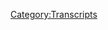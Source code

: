 {{DEFAULTSORT:
    #_TRANSCRIPT_0409:The Lionel Countdown
}}{{Transcript
    | title         = [[409: The Lionel Countdown]]
    | caption       = [https://knowledgefight.libsyn.com/knowledge-fight-the-lionel-solution Listen to this episode on Libsyn]
    | episodeNumber = [[409: The Lionel Countdown|409]]
    | length        = 02:32:45
}}

{{MessageBox
    | header     = Warning: Bot Generated Content
    | text       = This transcript was automatically generated by transcription software and likely contains many mistakes and misattributions. Please check the audio for definitive quotes, attribution, and context.
    | image      = N3yvass4myg91.webp
    | imagewidth = 50px
    | id         = warning
}}

{{TranscriptBlock
    | name      = Unknown Speaker
    | timestamp = 00:00:00.000
    | text      = CODESTRO
}}

{{TranscriptBlock
    | name      = Unknown Speaker
    | timestamp = 00:00:04.259
    | text      = Radio Radio Radio Radio Radio Radio Radio Radio Radio Radio
}}

{{TranscriptBlock
    | name      = Unknown Speaker
    | timestamp = 00:00:10.480
    | text      = Nah nah nah nah nah nah knowledge fight
}}

{{TranscriptBlock
    | name      = Unknown Speaker
    | timestamp = 00:00:12.960
    | text      = Eeeugh
}}

{{TranscriptBlock
    | name      = Unknown Speaker
    | timestamp = 00:00:13.460
    | text      = Eeeuuh
}}

{{TranscriptBlock
    | name      = Unknown Speaker
    | timestamp = 00:00:13.960
    | text      = Eeeuuh
}}

{{TranscriptBlock
    | name      = Unknown Speaker
    | timestamp = 00:00:14.460
    | text      = Eeeuuh
}}

{{TranscriptBlock
    | name      = Unknown Speaker
    | timestamp = 00:00:14.960
    | text      = Eeeuuh
}}

{{TranscriptBlock
    | name      = Unknown Speaker
    | timestamp = 00:00:15.460
    | text      = Eeeuuh
}}

{{TranscriptBlock
    | name      = Unknown Speaker
    | timestamp = 00:00:15.960
    | text      = Damn and, Jordan, I am sweating
}}

{{TranscriptBlock
    | name      = Unknown Speaker
    | timestamp = 00:00:18.039
    | text      = Eeeuh
}}

{{TranscriptBlock
    | name      = Unknown Speaker
    | timestamp = 00:00:18.539
    | text      = Eeeuh
}}

{{TranscriptBlock
    | name      = Unknown Speaker
    | timestamp = 00:00:19.039
    | text      = Eeeuuh
}}

{{TranscriptBlock
    | name      = Unknown Speaker
    | timestamp = 00:00:19.539
    | text      = knowledgefight.com
}}

{{TranscriptBlock
    | name      = Unknown Speaker
    | timestamp = 00:00:20.460
    | text      = It's time to pray
}}

{{TranscriptBlock
    | name      = Unknown Speaker
    | timestamp = 00:00:21.280
    | text      = I have great respect for knowledge fight
}}

{{TranscriptBlock
    | name      = Unknown Speaker
    | timestamp = 00:00:23.820
    | text      = knowledge fight
}}

{{TranscriptBlock
    | name      = Unknown Speaker
    | timestamp = 00:00:24.800
    | text      = I'm sick of them posing as if they're the good guys
}}

{{TranscriptBlock
    | name      = Unknown Speaker
    | timestamp = 00:00:27.320
    | text      = Saying, we are the bad guys
}}

{{TranscriptBlock
    | name      = Unknown Speaker
    | timestamp = 00:00:28.660
    | text      = Knowledge Fight.
}}

{{TranscriptBlock
    | name      = Unknown Speaker
    | timestamp = 00:00:29.960
    | text      = Dan and Jordan.
}}

{{TranscriptBlock
    | name      = Unknown Speaker
    | timestamp = 00:00:30.960
    | text      = Knowledge Fight.
}}

{{TranscriptBlock
    | name      = Unknown Speaker
    | timestamp = 00:00:32.159
    | text      = Riddle her.
}}

{{TranscriptBlock
    | name      = Unknown Speaker
    | timestamp = 00:00:32.960
    | text      = Riddle her.
}}

{{TranscriptBlock
    | name      = Unknown Speaker
    | timestamp = 00:00:33.460
    | text      = Riddle her.
}}

{{TranscriptBlock
    | name      = Unknown Speaker
    | timestamp = 00:00:34.960
    | text      = Need I.
}}

{{TranscriptBlock
    | name      = Unknown Speaker
    | timestamp = 00:00:35.659
    | text      = Need money.
}}

{{TranscriptBlock
    | name      = Unknown Speaker
    | timestamp = 00:00:36.460
    | text      = Riddle her.
}}

{{TranscriptBlock
    | name      = Unknown Speaker
    | timestamp = 00:00:37.460
    | text      = Riddle her.
}}

{{TranscriptBlock
    | name      = Unknown Speaker
    | timestamp = 00:00:38.460
    | text      = Riddle her.
}}

{{TranscriptBlock
    | name      = Unknown Speaker
    | timestamp = 00:00:39.259
    | text      = Andy and Kansas.
}}

{{TranscriptBlock
    | name      = Unknown Speaker
    | timestamp = 00:00:40.259
    | text      = Andy and Kansas.
}}

{{TranscriptBlock
    | name      = Unknown Speaker
    | timestamp = 00:00:41.960
    | text      = Stop it.
}}

{{TranscriptBlock
    | name      = Unknown Speaker
    | timestamp = 00:00:42.759
    | text      = Andy and Kansas.
}}

{{TranscriptBlock
    | name      = Unknown Speaker
    | timestamp = 00:00:43.560
    | text      = Andy and Kansas.
}}

{{TranscriptBlock
    | name      = Unknown Speaker
    | timestamp = 00:00:44.560
    | text      = Andy and Kansas.
}}

{{TranscriptBlock
    | name      = Unknown Speaker
    | timestamp = 00:00:46.060
    | text      = It's time to pray.
}}

{{TranscriptBlock
    | name      = Unknown Speaker
    | timestamp = 00:00:47.060
    | text      = Andy and Kansas.
}}

{{TranscriptBlock
    | name      = Unknown Speaker
    | timestamp = 00:00:47.960
    | text      = You're on the air.
}}

{{TranscriptBlock
    | name      = Unknown Speaker
    | timestamp = 00:00:48.460
    | text      = Thanks for holding.
}}

{{TranscriptBlock
    | name      = Unknown Speaker
    | timestamp = 00:00:49.259
    | text      = Hello Alex.
}}

{{TranscriptBlock
    | name      = Unknown Speaker
    | timestamp = 00:00:49.960
    | text      = I'm a first time caller.
}}

{{TranscriptBlock
    | name      = Unknown Speaker
    | timestamp = 00:00:50.859
    | text      = I'm a huge fan.
}}

{{TranscriptBlock
    | name      = Unknown Speaker
    | timestamp = 00:00:51.659
    | text      = I love your work.
}}

{{TranscriptBlock
    | name      = Unknown Speaker
    | timestamp = 00:00:52.859
    | text      = Knowledge Fight.
}}

{{TranscriptBlock
    | name      = Unknown Speaker
    | timestamp = 00:00:53.859
    | text      = No, no, no, no, no, no, no.
}}

{{TranscriptBlock
    | name      = Unknown Speaker
    | timestamp = 00:00:55.659
    | text      = Knowledgefight.com.
}}

{{TranscriptBlock
    | name      = Unknown Speaker
    | timestamp = 00:00:56.859
    | text      = I love you.
}}

{{TranscriptBlock
    | name      = Unknown Speaker
    | timestamp = 00:00:58.859
    | text      = Hey everybody.
}}

{{TranscriptBlock
    | name      = Unknown Speaker
    | timestamp = 00:00:59.859
    | text      = Welcome back to Knowledge Fight.
}}

{{TranscriptBlock
    | name      = Unknown Speaker
    | timestamp = 00:01:00.859
    | text      = I'm Dan.
}}

{{TranscriptBlock
    | name      = Unknown Speaker
    | timestamp = 00:01:01.359
    | text      = I'm Jordan.
}}

{{TranscriptBlock
    | name      = Unknown Speaker
    | timestamp = 00:01:01.859
    | text      = We're a couple dudes.
}}

{{TranscriptBlock
    | name      = Unknown Speaker
    | timestamp = 00:01:02.359
    | text      = We like to sit around, drink novelty beverages, and talk a little bit about Alex Jones.
}}

{{TranscriptBlock
    | name      = Unknown Speaker
    | timestamp = 00:01:05.659
    | text      = Indeed we are, Dan.
}}

{{TranscriptBlock
    | name      = Unknown Speaker
    | timestamp = 00:01:06.659
    | text      = Jordan.
}}

{{TranscriptBlock
    | name      = Unknown Speaker
    | timestamp = 00:01:07.159
    | text      = Dan.
}}

{{TranscriptBlock
    | name      = Unknown Speaker
    | timestamp = 00:01:07.659
    | text      = Jordan.
}}

{{TranscriptBlock
    | name      = Unknown Speaker
    | timestamp = 00:01:08.459
    | text      = We're all having a rough go, so let me ask you a question.
}}

{{TranscriptBlock
    | name      = Unknown Speaker
    | timestamp = 00:01:11.659
    | text      = Is it about the Witcher?
}}

{{TranscriptBlock
    | name      = Unknown Speaker
    | timestamp = 00:01:12.659
    | text      = No.
}}

{{TranscriptBlock
    | name      = Unknown Speaker
    | timestamp = 00:01:13.159
    | text      = No, good God, no.
}}

{{TranscriptBlock
    | name      = Unknown Speaker
    | timestamp = 00:01:14.159
    | text      = I've started to play the card game.
}}

{{TranscriptBlock
    | name      = Unknown Speaker
    | timestamp = 00:01:15.459
    | text      = Oh, have you?
}}

{{TranscriptBlock
    | name      = Unknown Speaker
    | timestamp = 00:01:16.060
    | text      = Gwent is amazing.
}}

{{TranscriptBlock
    | name      = Unknown Speaker
    | timestamp = 00:01:17.260
    | text      = It's so good.
}}

{{TranscriptBlock
    | name      = Unknown Speaker
    | timestamp = 00:01:18.060
    | text      = I love Gwent.
}}

{{TranscriptBlock
    | name      = Unknown Speaker
    | timestamp = 00:01:18.859
    | text      = I do like the diversity of things to do in the game, especially that that is such an extreme example.
}}

{{TranscriptBlock
    | name      = Unknown Speaker
    | timestamp = 00:01:25.260
    | text      = Oh, yeah, yeah, yeah.
}}

{{TranscriptBlock
    | name      = Unknown Speaker
    | timestamp = 00:01:25.959
    | text      = There's just a whole different game inside the game.
}}

{{TranscriptBlock
    | name      = Unknown Speaker
    | timestamp = 00:01:28.159
    | text      = It's really good.
}}

{{TranscriptBlock
    | name      = Unknown Speaker
    | timestamp = 00:01:29.159
    | text      = Anyway, I'm sorry to derail your question.
}}

{{TranscriptBlock
    | name      = Unknown Speaker
    | timestamp = 00:01:30.459
    | text      = I was just saying, let's have a happy thought.
}}

{{TranscriptBlock
    | name      = Unknown Speaker
    | timestamp = 00:01:32.459
    | text      = What was your happiest St. Patrick's Day?
}}

{{TranscriptBlock
    | name      = Unknown Speaker
    | timestamp = 00:01:35.760
    | text      = Because here we are recording on St. Patrick's Day.
}}

{{TranscriptBlock
    | name      = Unknown Speaker
    | timestamp = 00:01:37.959
    | text      = Huh, that's an interesting question.
}}

{{TranscriptBlock
    | name      = Unknown Speaker
    | timestamp = 00:01:39.659
    | text      = I don't know.
}}

{{TranscriptBlock
    | name      = Unknown Speaker
    | timestamp = 00:01:40.459
    | text      = I don't really know.
}}

{{TranscriptBlock
    | name      = Unknown Speaker
    | timestamp = 00:01:41.959
    | text      = Remember St. Patrick's Day is fondly?
}}

{{TranscriptBlock
    | name      = Unknown Speaker
    | timestamp = 00:01:43.959
    | text      = I don't know.
}}

{{TranscriptBlock
    | name      = Unknown Speaker
    | timestamp = 00:01:44.459
    | text      = I mean, I think during my younger childhood years, it was just like a thing that, you know, maybe you'd-
}}

{{TranscriptBlock
    | name      = Unknown Speaker
    | timestamp = 00:01:49.859
    | text      = Yeah, you wore green.
}}

{{TranscriptBlock
    | name      = Unknown Speaker
    | timestamp = 00:01:50.859
    | text      = Draw a little four-leaf clover at school or something.
}}

{{TranscriptBlock
    | name      = Unknown Speaker
    | timestamp = 00:01:53.560
    | text      = Sure, sure, sure.
}}

{{TranscriptBlock
    | name      = Unknown Speaker
    | timestamp = 00:01:54.060
    | text      = And then as I got older, it was just an excuse to drink, and so I'd just get fucking drunk.
}}

{{TranscriptBlock
    | name      = Unknown Speaker
    | timestamp = 00:01:58.659
    | text      = Yeah, yeah, yeah.
}}

{{TranscriptBlock
    | name      = Unknown Speaker
    | timestamp = 00:01:59.159
    | text      = But at the same time, I was doing that almost every other day, too.
}}

{{TranscriptBlock
    | name      = Unknown Speaker
    | timestamp = 00:02:02.159
    | text      = So it wasn't like, you know, by my early 20s and late teens, it wasn't like a- you didn't need a reason.
}}

{{TranscriptBlock
    | name      = Unknown Speaker
    | timestamp = 00:02:10.860
    | text      = It reminds me of Paul F. Tompkins' bit where he's like,
}}

{{TranscriptBlock
    | name      = Unknown Speaker
    | timestamp = 00:02:15.860
    | text      = I don't remember that it's St. Patrick's Day mainly because, for me, any old day could be St. Patrick's Day.
}}

{{TranscriptBlock
    | name      = Unknown Speaker
    | timestamp = 00:02:21.560
    | text      = Yeah, yeah.
}}

{{TranscriptBlock
    | name      = Unknown Speaker
    | timestamp = 00:02:22.060
    | text      = It's noon.
}}

{{TranscriptBlock
    | name      = Unknown Speaker
    | timestamp = 00:02:22.560
    | text      = I could crank out a beer.
}}

{{TranscriptBlock
    | name      = Unknown Speaker
    | timestamp = 00:02:23.560
    | text      = Yeah, sure.
}}

{{TranscriptBlock
    | name      = Unknown Speaker
    | timestamp = 00:02:24.060
    | text      = Especially whenever I've driven out a snake.
}}

{{TranscriptBlock
    | name      = Unknown Speaker
    | timestamp = 00:02:26.259
    | text      = Yeah.
}}

{{TranscriptBlock
    | name      = Unknown Speaker
    | timestamp = 00:02:26.759
    | text      = It wasn't something that, you know, I'm not- I think I might be a little bit Irish at some point.
}}

{{TranscriptBlock
    | name      = Unknown Speaker
    | timestamp = 00:02:33.460
    | text      = At least one of my grandparents is adopted, and we don't really know a whole lot of, like, family lineage and stuff.
}}

{{TranscriptBlock
    | name      = Unknown Speaker
    | timestamp = 00:02:38.360
    | text      = But I understand there may be a little bit, but I'm not- I can't really claim that as being something really important to me.
}}

{{TranscriptBlock
    | name      = Unknown Speaker
    | timestamp = 00:02:44.759
    | text      = Yeah, yeah, yeah.
}}

{{TranscriptBlock
    | name      = Unknown Speaker
    | timestamp = 00:02:45.259
    | text      = I guess the best, like, specific St. Patrick's memory was back when I worked at Groupon.
}}

{{TranscriptBlock
    | name      = Unknown Speaker
    | timestamp = 00:02:50.259
    | text      = My office was right over the river, downtown Chicago.
}}

{{TranscriptBlock
    | name      = Unknown Speaker
    | timestamp = 00:02:55.759
    | text      = Oh, that's great.
}}

{{TranscriptBlock
    | name      = Unknown Speaker
    | timestamp = 00:02:56.259
    | text      = And so we had just an amazing view of them dying the river green.
}}

{{TranscriptBlock
    | name      = Unknown Speaker
    | timestamp = 00:03:00.460
    | text      = Yeah, that's so cool.
}}

{{TranscriptBlock
    | name      = Unknown Speaker
    | timestamp = 00:03:01.259
    | text      = And so you could just see it dispersing and, like, you could see it becoming the celebration of St. Patrick's Day.
}}

{{TranscriptBlock
    | name      = Unknown Speaker
    | timestamp = 00:03:06.860
    | text      = I thought that was pretty cool.
}}

{{TranscriptBlock
    | name      = Unknown Speaker
    | timestamp = 00:03:08.060
    | text      = Yeah, the becoming is very interesting.
}}

{{TranscriptBlock
    | name      = Unknown Speaker
    | timestamp = 00:03:10.259
    | text      = Yeah.
}}

{{TranscriptBlock
    | name      = Unknown Speaker
    | timestamp = 00:03:10.759
    | text      = Yeah, I like that.
}}

{{TranscriptBlock
    | name      = Unknown Speaker
    | timestamp = 00:03:11.259
    | text      = And then a couple days later, you know, walking around, like, in Wrigleyville and just seeing the trash.
}}

{{TranscriptBlock
    | name      = Unknown Speaker
    | timestamp = 00:03:15.759
    | text      = Oh, this is the other side of that.
}}

{{TranscriptBlock
    | name      = Unknown Speaker
    | timestamp = 00:03:19.259
    | text      = Great.
}}

{{TranscriptBlock
    | name      = Unknown Speaker
    | timestamp = 00:03:19.759
    | text      = Yes, absolutely.
}}

{{TranscriptBlock
    | name      = Unknown Speaker
    | timestamp = 00:03:21.259
    | text      = Yeah, this is a podcast where I don't know too much about St. Patrick's Day, but I know a lot about Alex Jones.
}}

{{TranscriptBlock
    | name      = Unknown Speaker
    | timestamp = 00:03:24.759
    | text      = And I don't know much about either, Dan.
}}

{{TranscriptBlock
    | name      = Unknown Speaker
    | timestamp = 00:03:26.259
    | text      = Right.
}}

{{TranscriptBlock
    | name      = Unknown Speaker
    | timestamp = 00:03:26.759
    | text      = So, Jordan, today we have an interesting episode to go over.
}}

{{TranscriptBlock
    | name      = Unknown Speaker
    | timestamp = 00:03:28.759
    | text      = But before we get down to that, we got to take a moment to say thank you to some folks who have signed up and are supporting the show.
}}

{{TranscriptBlock
    | name      = Unknown Speaker
    | timestamp = 00:03:33.259
    | text      = Thank you.
}}

{{TranscriptBlock
    | name      = Unknown Speaker
    | timestamp = 00:03:33.759
    | text      = So, first of all, Michael, thank you so much.
}}

{{TranscriptBlock
    | name      = Unknown Speaker
    | timestamp = 00:03:35.759
    | text      = You are now a policy wonk.
}}

{{TranscriptBlock
    | name      = Unknown Speaker
    | timestamp = 00:03:37.259
    | text      = I'm a policy wonk.
}}

{{TranscriptBlock
    | name      = Unknown Speaker
    | timestamp = 00:03:38.259
    | text      = Thank you, Michael.
}}

{{TranscriptBlock
    | name      = Unknown Speaker
    | timestamp = 00:03:39.259
    | text      = Thank you, Michael.
}}

{{TranscriptBlock
    | name      = Unknown Speaker
    | timestamp = 00:03:39.759
    | text      = Next, 281-330-8004.
}}

{{TranscriptBlock
    | name      = Unknown Speaker
    | timestamp = 00:03:43.759
    | text      = Thank you so much.
}}

{{TranscriptBlock
    | name      = Unknown Speaker
    | timestamp = 00:03:44.759
    | text      = You are now a policy wonk.
}}

{{TranscriptBlock
    | name      = Unknown Speaker
    | timestamp = 00:03:45.759
    | text      = I'm a policy wonk.
}}

{{TranscriptBlock
    | name      = Unknown Speaker
    | timestamp = 00:03:47.259
    | text      = Normally, I would-
}}

{{TranscriptBlock
    | name      = Unknown Speaker
    | timestamp = 00:03:47.759
    | text      = Thank you?
}}

{{TranscriptBlock
    | name      = Unknown Speaker
    | timestamp = 00:03:48.259
    | text      = Normally, I would have said-
}}

{{TranscriptBlock
    | name      = Unknown Speaker
    | timestamp = 00:03:49.759
    | text      = Did you try calling it?
}}

{{TranscriptBlock
    | name      = Unknown Speaker
    | timestamp = 00:03:50.759
    | text      = No, it's a reference to a Mike Jones song.
}}

{{TranscriptBlock
    | name      = Unknown Speaker
    | timestamp = 00:03:52.759
    | text      = Okay, okay.
}}

{{TranscriptBlock
    | name      = Unknown Speaker
    | timestamp = 00:03:53.759
    | text      = Otherwise, I would not have said a phone number on the show.
}}

{{TranscriptBlock
    | name      = Unknown Speaker
    | timestamp = 00:03:56.759
    | text      = All right.
}}

{{TranscriptBlock
    | name      = Unknown Speaker
    | timestamp = 00:03:57.259
    | text      = It's a rap song.
}}

{{TranscriptBlock
    | name      = Unknown Speaker
    | timestamp = 00:03:58.759
    | text      = Is that, Larry Nichols, is that you?
}}

{{TranscriptBlock
    | name      = Unknown Speaker
    | timestamp = 00:04:00.759
    | text      = It's not.
}}

{{TranscriptBlock
    | name      = Unknown Speaker
    | timestamp = 00:04:01.759
    | text      = Next, Matthias, thank you so much.
}}

{{TranscriptBlock
    | name      = Unknown Speaker
    | timestamp = 00:04:03.259
    | text      = You are now a policy wonk.
}}

{{TranscriptBlock
    | name      = Unknown Speaker
    | timestamp = 00:04:04.259
    | text      = I'm a policy wonk.
}}

{{TranscriptBlock
    | name      = Unknown Speaker
    | timestamp = 00:04:05.259
    | text      = Thank you, Matthias.
}}

{{TranscriptBlock
    | name      = Unknown Speaker
    | timestamp = 00:04:06.259
    | text      = Thank you, Matthias.
}}

{{TranscriptBlock
    | name      = Unknown Speaker
    | timestamp = 00:04:06.759
    | text      = Straight out of Redwall right there.
}}

{{TranscriptBlock
    | name      = Unknown Speaker
    | timestamp = 00:04:08.259
    | text      = Next, Tag, thank you so much.
}}

{{TranscriptBlock
    | name      = Unknown Speaker
    | timestamp = 00:04:09.759
    | text      = You are now a policy wonk.
}}

{{TranscriptBlock
    | name      = Unknown Speaker
    | timestamp = 00:04:10.759
    | text      = I'm a policy wonk.
}}

{{TranscriptBlock
    | name      = Unknown Speaker
    | timestamp = 00:04:11.759
    | text      = Thank you, Tag.
}}

{{TranscriptBlock
    | name      = Unknown Speaker
    | timestamp = 00:04:12.759
    | text      = Thank you.
}}

{{TranscriptBlock
    | name      = Unknown Speaker
    | timestamp = 00:04:13.259
    | text      = Next, Chris, thank you so much.
}}

{{TranscriptBlock
    | name      = Unknown Speaker
    | timestamp = 00:04:14.759
    | text      = The conspiracy grows.
}}

{{TranscriptBlock
    | name      = Unknown Speaker
    | timestamp = 00:04:15.759
    | text      = I'm a policy wonk.
}}

{{TranscriptBlock
    | name      = Unknown Speaker
    | timestamp = 00:04:16.759
    | text      = Thank you.
}}

{{TranscriptBlock
    | name      = Unknown Speaker
    | timestamp = 00:04:17.759
    | text      = Thank you, Chris.
}}

{{TranscriptBlock
    | name      = Unknown Speaker
    | timestamp = 00:04:18.759
    | text      = Next, Rosemary, thank you so much.
}}

{{TranscriptBlock
    | name      = Unknown Speaker
    | timestamp = 00:04:20.259
    | text      = You are now a policy wonk.
}}

{{TranscriptBlock
    | name      = Unknown Speaker
    | timestamp = 00:04:21.259
    | text      = I'm a policy wonk.
}}

{{TranscriptBlock
    | name      = Unknown Speaker
    | timestamp = 00:04:22.259
    | text      = Thank you very much, Rosemary, as well as Parsley Sage and Time.
}}

{{TranscriptBlock
    | name      = Unknown Speaker
    | timestamp = 00:04:25.759
    | text      = Aha.
}}

{{TranscriptBlock
    | name      = Unknown Speaker
    | timestamp = 00:04:26.259
    | text      = And finally, I'd like to say thank you to a couple of people who donated on an elevated level.
}}

{{TranscriptBlock
    | name      = Unknown Speaker
    | timestamp = 00:04:29.259
    | text      = We appreciate that very much.
}}

{{TranscriptBlock
    | name      = Unknown Speaker
    | timestamp = 00:04:30.259
    | text      = So, first of all, Kelly, thank you so much.
}}

{{TranscriptBlock
    | name      = Unknown Speaker
    | timestamp = 00:04:32.259
    | text      = You are now a technocrat.
}}

{{TranscriptBlock
    | name      = Unknown Speaker
    | timestamp = 00:04:33.759
    | text      = And Vidya, thank you so much.
}}

{{TranscriptBlock
    | name      = Unknown Speaker
    | timestamp = 00:04:35.259
    | text      = You are now a technocrat.
}}

{{TranscriptBlock
    | name      = Unknown Speaker
    | timestamp = 00:04:36.759
    | text      = I'm a policy wonk.
}}

{{TranscriptBlock
    | name      = Unknown Speaker
    | timestamp = 00:04:37.759
    | text      = Crikey, mate.
}}

{{TranscriptBlock
    | name      = Unknown Speaker
    | timestamp = 00:04:38.759
    | text      = That's fantastic.
}}

{{TranscriptBlock
    | name      = Unknown Speaker
    | timestamp = 00:04:39.759
    | text      = Have yourself a brew.
}}

{{TranscriptBlock
    | name      = Unknown Speaker
    | timestamp = 00:04:40.759
    | text      = How's your 401k doing, bro?
}}

{{TranscriptBlock
    | name      = Unknown Speaker
    | timestamp = 00:04:42.759
    | text      = All right, we gotta go full tilt boogie on this, Watson, all right?
}}

{{TranscriptBlock
    | name      = Unknown Speaker
    | timestamp = 00:04:45.259
    | text      = Let's just get down to business.
}}

{{TranscriptBlock
    | name      = Unknown Speaker
    | timestamp = 00:04:46.759
    | text      = We ain't making that money off that heroin.
}}

{{TranscriptBlock
    | name      = Unknown Speaker
    | timestamp = 00:04:48.759
    | text      = Why you pimps so good?
}}

{{TranscriptBlock
    | name      = Unknown Speaker
    | timestamp = 00:04:50.759
    | text      = My neck is freakishly large.
}}

{{TranscriptBlock
    | name      = Unknown Speaker
    | timestamp = 00:04:52.259
    | text      = I declare info war on you.
}}

{{TranscriptBlock
    | name      = Unknown Speaker
    | timestamp = 00:04:55.259
    | text      = Thank you so much, Kelly.
}}

{{TranscriptBlock
    | name      = Unknown Speaker
    | timestamp = 00:04:56.259
    | text      = And thank you so much, Vidya.
}}

{{TranscriptBlock
    | name      = Unknown Speaker
    | timestamp = 00:04:57.759
    | text      = Yes, thank you very much, Kelly and Vidya.
}}

{{TranscriptBlock
    | name      = Unknown Speaker
    | timestamp = 00:04:59.759
    | text      = If you're out there listening and you're thinking, hey, I enjoyed this show, I'd like to support
}}

{{TranscriptBlock
    | name      = Unknown Speaker
    | timestamp = 00:05:02.259
    | text      = these gents too, you can do that by going to our website, knowledgefight.com, clicking
}}

{{TranscriptBlock
    | name      = Unknown Speaker
    | timestamp = 00:05:04.759
    | text      = the button to support the show.
}}

{{TranscriptBlock
    | name      = Unknown Speaker
    | timestamp = 00:05:05.759
    | text      = We would appreciate it.
}}

{{TranscriptBlock
    | name      = Unknown Speaker
    | timestamp = 00:05:06.759
    | text      = Yes, thank you very much.
}}

{{TranscriptBlock
    | name      = Unknown Speaker
    | timestamp = 00:05:07.759
    | text      = So, Jordan, today we're in a situation where, I mean, the world is going a little bit out
}}

{{TranscriptBlock
    | name      = Unknown Speaker
    | timestamp = 00:05:12.759
    | text      = of control.
}}

{{TranscriptBlock
    | name      = Unknown Speaker
    | timestamp = 00:05:14.759
    | text      = There's a lot of various ways you could describe it.
}}

{{TranscriptBlock
    | name      = Unknown Speaker
    | timestamp = 00:05:16.759
    | text      = I think tensions are incredibly high.
}}

{{TranscriptBlock
    | name      = Unknown Speaker
    | timestamp = 00:05:19.759
    | text      = I think that there's a lot of trouble afoot.
}}

{{TranscriptBlock
    | name      = Unknown Speaker
    | timestamp = 00:05:23.759
    | text      = I don't know how to put this well.
}}

{{TranscriptBlock
    | name      = Unknown Speaker
    | timestamp = 00:05:27.759
    | text      = It's the most uncertain I think I've ever felt in my entire life.
}}

{{TranscriptBlock
    | name      = Unknown Speaker
    | timestamp = 00:05:33.759
    | text      = I think so, too, for me.
}}

{{TranscriptBlock
    | name      = Unknown Speaker
    | timestamp = 00:05:36.759
    | text      = Unprecedented on many levels.
}}

{{TranscriptBlock
    | name      = Unknown Speaker
    | timestamp = 00:05:38.759
    | text      = The uncertainty surrounding the health situation in the country and all over the world.
}}

{{TranscriptBlock
    | name      = Unknown Speaker
    | timestamp = 00:05:44.759
    | text      = The whole fucking world.
}}

{{TranscriptBlock
    | name      = Unknown Speaker
    | timestamp = 00:05:46.759
    | text      = And in a situation like this, I don't want to talk about Alex Jones.
}}

{{TranscriptBlock
    | name      = Unknown Speaker
    | timestamp = 00:05:51.759
    | text      = No.
}}

{{TranscriptBlock
    | name      = Unknown Speaker
    | timestamp = 00:05:52.759
    | text      = I don't really want to.
}}

{{TranscriptBlock
    | name      = Unknown Speaker
    | timestamp = 00:05:53.759
    | text      = We did our episode on Monday.
}}

{{TranscriptBlock
    | name      = Unknown Speaker
    | timestamp = 00:05:55.759
    | text      = They covered a lot of the solidification of his conspiracies around the virus and the
}}

{{TranscriptBlock
    | name      = Unknown Speaker
    | timestamp = 00:06:01.759
    | text      = outbreak.
}}

{{TranscriptBlock
    | name      = Unknown Speaker
    | timestamp = 00:06:02.759
    | text      = And I don't really have a whole lot of faith that it's going to grow much from there.
}}

{{TranscriptBlock
    | name      = Unknown Speaker
    | timestamp = 00:06:06.759
    | text      = Yeah, it's doubtful.
}}

{{TranscriptBlock
    | name      = Unknown Speaker
    | timestamp = 00:06:07.759
    | text      = And simultaneously, you see his own personal struggles bleeding into his show in a way
}}

{{TranscriptBlock
    | name      = Unknown Speaker
    | timestamp = 00:06:12.759
    | text      = that makes him incapable of covering it.
}}

{{TranscriptBlock
    | name      = Unknown Speaker
    | timestamp = 00:06:15.759
    | text      = I don't know.
}}

{{TranscriptBlock
    | name      = Unknown Speaker
    | timestamp = 00:06:16.759
    | text      = I haven't actually listened to Monday's episode of Alex's show.
}}

{{TranscriptBlock
    | name      = Unknown Speaker
    | timestamp = 00:06:21.759
    | text      = I don't really have a whole lot of faith that it's going to be anything really all that
}}

{{TranscriptBlock
    | name      = Unknown Speaker
    | timestamp = 00:06:25.759
    | text      = interesting to cover.
}}

{{TranscriptBlock
    | name      = Unknown Speaker
    | timestamp = 00:06:26.759
    | text      = And I worry that we would be spinning our wheels.
}}

{{TranscriptBlock
    | name      = Unknown Speaker
    | timestamp = 00:06:28.759
    | text      = And I don't know if that's necessarily a great thing to do.
}}

{{TranscriptBlock
    | name      = Unknown Speaker
    | timestamp = 00:06:32.759
    | text      = And I feel like in this climate, there's a lot of information.
}}

{{TranscriptBlock
    | name      = Unknown Speaker
    | timestamp = 00:06:37.759
    | text      = And I think that people should be getting that information from better sources than
}}

{{TranscriptBlock
    | name      = Unknown Speaker
    | timestamp = 00:06:41.759
    | text      = us.
}}

{{TranscriptBlock
    | name      = Unknown Speaker
    | timestamp = 00:06:42.759
    | text      = In terms of health information, what you should do, what's best practices.
}}

{{TranscriptBlock
    | name      = Unknown Speaker
    | timestamp = 00:06:47.759
    | text      = I think that there are tons of other outlets.
}}

{{TranscriptBlock
    | name      = Unknown Speaker
    | timestamp = 00:06:49.759
    | text      = And I don't think that we can fill that hole.
}}

{{TranscriptBlock
    | name      = Unknown Speaker
    | timestamp = 00:06:51.759
    | text      = Absolutely not.
}}

{{TranscriptBlock
    | name      = Unknown Speaker
    | timestamp = 00:06:52.759
    | text      = Whereas I would love to be able to be the show that does literally everything.
}}

{{TranscriptBlock
    | name      = Unknown Speaker
    | timestamp = 00:06:56.759
    | text      = That's just not possible.
}}

{{TranscriptBlock
    | name      = Unknown Speaker
    | timestamp = 00:06:58.759
    | text      = That's not what we can do.
}}

{{TranscriptBlock
    | name      = Unknown Speaker
    | timestamp = 00:06:59.759
    | text      = Also, Jordan, I find myself in a situation where I -
}}

{{TranscriptBlock
    | name      = Unknown Speaker
    | timestamp = 00:07:02.759
    | text      = Also, it's just a real bummer.
}}

{{TranscriptBlock
    | name      = Unknown Speaker
    | timestamp = 00:07:03.759
    | text      = It's just a real bummer.
}}

{{TranscriptBlock
    | name      = Unknown Speaker
    | timestamp = 00:07:04.759
    | text      = It is.
}}

{{TranscriptBlock
    | name      = Unknown Speaker
    | timestamp = 00:07:05.759
    | text      = Yeah.
}}

{{TranscriptBlock
    | name      = Unknown Speaker
    | timestamp = 00:07:06.759
    | text      = It is.
}}

{{TranscriptBlock
    | name      = Unknown Speaker
    | timestamp = 00:07:07.759
    | text      = I don't know exactly what to do.
}}

{{TranscriptBlock
    | name      = Unknown Speaker
    | timestamp = 00:07:08.759
    | text      = There's a lot going on.
}}

{{TranscriptBlock
    | name      = Unknown Speaker
    | timestamp = 00:07:09.759
    | text      = And it's a scary time for a lot of people.
}}

{{TranscriptBlock
    | name      = Unknown Speaker
    | timestamp = 00:07:11.759
    | text      = We're going through this unprecedented health crisis.
}}

{{TranscriptBlock
    | name      = Unknown Speaker
    | timestamp = 00:07:13.759
    | text      = And the question of what's going to happen is it's impossible for us to answer.
}}

{{TranscriptBlock
    | name      = Unknown Speaker
    | timestamp = 00:07:17.759
    | text      = No clue.
}}

{{TranscriptBlock
    | name      = Unknown Speaker
    | timestamp = 00:07:18.759
    | text      = I feel like in times like this, listening to Alex and talking about his bullshit isn't
}}

{{TranscriptBlock
    | name      = Unknown Speaker
    | timestamp = 00:07:21.759
    | text      = the highest priority.
}}

{{TranscriptBlock
    | name      = Unknown Speaker
    | timestamp = 00:07:22.759
    | text      = He's going to do what he does.
}}

{{TranscriptBlock
    | name      = Unknown Speaker
    | timestamp = 00:07:24.759
    | text      = And on our next episode, we can get back to paying attention to that.
}}

{{TranscriptBlock
    | name      = Unknown Speaker
    | timestamp = 00:07:27.759
    | text      = But in this time, I think a lot of people, you know, they're self-quarantining.
}}

{{TranscriptBlock
    | name      = Unknown Speaker
    | timestamp = 00:07:31.759
    | text      = And stress is really high.
}}

{{TranscriptBlock
    | name      = Unknown Speaker
    | timestamp = 00:07:33.759
    | text      = So maybe the best thing we can do is provide an escape.
}}

{{TranscriptBlock
    | name      = Unknown Speaker
    | timestamp = 00:07:36.759
    | text      = An amusing escape from the present day.
}}

{{TranscriptBlock
    | name      = Unknown Speaker
    | timestamp = 00:07:39.759
    | text      = In order to do this, though, I'm going to need to perform a magical ritual.
}}

{{TranscriptBlock
    | name      = Unknown Speaker
    | timestamp = 00:07:43.759
    | text      = I need everyone to close their eyes.
}}

{{TranscriptBlock
    | name      = Unknown Speaker
    | timestamp = 00:07:45.759
    | text      = All of you listening, Jordan, you included.
}}

{{TranscriptBlock
    | name      = Unknown Speaker
    | timestamp = 00:07:47.759
    | text      = Okay.
}}

{{TranscriptBlock
    | name      = Unknown Speaker
    | timestamp = 00:07:48.759
    | text      = Unless you're driving.
}}

{{TranscriptBlock
    | name      = Unknown Speaker
    | timestamp = 00:07:49.759
    | text      = Don't do that then.
}}

{{TranscriptBlock
    | name      = Unknown Speaker
    | timestamp = 00:07:50.759
    | text      = But close your eyes and take a deep breath.
}}

{{TranscriptBlock
    | name      = Unknown Speaker
    | timestamp = 00:07:52.759
    | text      = Breathe in.
}}

{{TranscriptBlock
    | name      = Unknown Speaker
    | timestamp = 00:07:53.759
    | text      = Breathe out.
}}

{{TranscriptBlock
    | name      = Unknown Speaker
    | timestamp = 00:07:55.759
    | text      = Breathe in.
}}

{{TranscriptBlock
    | name      = Unknown Speaker
    | timestamp = 00:07:56.759
    | text      = Breathe out.
}}

{{TranscriptBlock
    | name      = Unknown Speaker
    | timestamp = 00:07:57.759
    | text      = Feel your breath taking you to a simpler time, a simpler place.
}}

{{TranscriptBlock
    | name      = Unknown Speaker
    | timestamp = 00:08:00.759
    | text      = What's that sound you hear?
}}

{{TranscriptBlock
    | name      = Unknown Speaker
    | timestamp = 00:08:02.759
    | text      = Is that a breeze rustling a palm tree?
}}

{{TranscriptBlock
    | name      = Unknown Speaker
    | timestamp = 00:08:04.759
    | text      = Is that a songbird fluttering right outside the window?
}}

{{TranscriptBlock
    | name      = Unknown Speaker
    | timestamp = 00:08:07.759
    | text      = It feels so familiar.
}}

{{TranscriptBlock
    | name      = Unknown Speaker
    | timestamp = 00:08:08.759
    | text      = Kill it.
}}

{{TranscriptBlock
    | name      = Unknown Speaker
    | timestamp = 00:08:09.759
    | text      = What is that sound?
}}

{{TranscriptBlock
    | name      = Unknown Speaker
    | timestamp = 00:08:10.759
    | text      = Kill it.
}}

{{TranscriptBlock
    | name      = Unknown Speaker
    | timestamp = 00:08:11.759
    | text      = I know.
}}

{{TranscriptBlock
    | name      = Unknown Speaker
    | timestamp = 00:08:12.759
    | text      = I know.
}}

{{TranscriptBlock
    | name      = Unknown Speaker
    | timestamp = 00:08:13.759
    | text      = I know.
}}

{{TranscriptBlock
    | name      = Unknown Speaker
    | timestamp = 00:08:14.759
    | text      = I know.
}}

{{TranscriptBlock
    | name      = Unknown Speaker
    | timestamp = 00:08:15.759
    | text      = I know.
}}

{{TranscriptBlock
    | name      = Unknown Speaker
    | timestamp = 00:08:16.759
    | text      = I know.
}}

{{TranscriptBlock
    | name      = Unknown Speaker
    | timestamp = 00:08:17.759
    | text      = I know.
}}

{{TranscriptBlock
    | name      = Unknown Speaker
    | timestamp = 00:08:18.759
    | text      = I know.
}}

{{TranscriptBlock
    | name      = Unknown Speaker
    | timestamp = 00:08:19.759
    | text      = I know.
}}

{{TranscriptBlock
    | name      = Unknown Speaker
    | timestamp = 00:08:20.759
    | text      = All right.
}}

{{TranscriptBlock
    | name      = Unknown Speaker
    | timestamp = 00:08:21.759
    | text      = Let's do this.
}}

{{TranscriptBlock
    | name      = Unknown Speaker
    | timestamp = 00:08:22.759
    | text      = Let's hear some cranky bullshit.
}}

{{TranscriptBlock
    | name      = Unknown Speaker
    | timestamp = 00:08:25.759
    | text      = I felt like maybe the best use of our time would be to do another episode about Lionel.
}}

{{TranscriptBlock
    | name      = Unknown Speaker
    | timestamp = 00:08:30.759
    | text      = If he gets into the fucking subway now, he's still going to be bitching about people's
}}

{{TranscriptBlock
    | name      = Unknown Speaker
    | timestamp = 00:08:36.759
    | text      = fucking backpacks on the goddamn subway train.
}}

{{TranscriptBlock
    | name      = Unknown Speaker
    | timestamp = 00:08:40.759
    | text      = I will say that I was going through a lot of his back catalog and I found that there's
}}

{{TranscriptBlock
    | name      = Unknown Speaker
    | timestamp = 00:08:44.759
    | text      = a lot more episodes about backpacks.
}}

{{TranscriptBlock
    | name      = Unknown Speaker
    | timestamp = 00:08:46.759
    | text      = I believe that.
}}

{{TranscriptBlock
    | name      = Unknown Speaker
    | timestamp = 00:08:47.759
    | text      = I believe that.
}}

{{TranscriptBlock
    | name      = Unknown Speaker
    | timestamp = 00:08:48.759
    | text      = I believe that.
}}

{{TranscriptBlock
    | name      = Unknown Speaker
    | timestamp = 00:08:49.759
    | text      = I believe that.
}}

{{TranscriptBlock
    | name      = Unknown Speaker
    | timestamp = 00:08:50.759
    | text      = Yeah.
}}

{{TranscriptBlock
    | name      = Unknown Speaker
    | timestamp = 00:08:51.759
    | text      = He's a man who's very mad at people having backpacks on the subway.
}}

{{TranscriptBlock
    | name      = Unknown Speaker
    | timestamp = 00:08:54.759
    | text      = Oh, Lionel.
}}

{{TranscriptBlock
    | name      = Unknown Speaker
    | timestamp = 00:08:55.759
    | text      = In case anybody out there have not heard the other Lionel episodes, Lionel is a gentleman
}}

{{TranscriptBlock
    | name      = Unknown Speaker
    | timestamp = 00:09:00.759
    | text      = who used to be a pretty regular guest on Alex's show.
}}

{{TranscriptBlock
    | name      = Unknown Speaker
    | timestamp = 00:09:04.759
    | text      = He is a former lawyer.
}}

{{TranscriptBlock
    | name      = Unknown Speaker
    | timestamp = 00:09:06.759
    | text      = Maybe he's still a practicing lawyer.
}}

{{TranscriptBlock
    | name      = Unknown Speaker
    | timestamp = 00:09:07.759
    | text      = I'm not entirely sure what his life is all about, but he would come on Alex's show and
}}

{{TranscriptBlock
    | name      = Unknown Speaker
    | timestamp = 00:09:11.759
    | text      = be really dishy about stuff and then it stopped because he went real far into QAnon.
}}

{{TranscriptBlock
    | name      = Unknown Speaker
    | timestamp = 00:09:16.759
    | text      = He loves QAnon.
}}

{{TranscriptBlock
    | name      = Unknown Speaker
    | timestamp = 00:09:18.759
    | text      = He now currently does three live streams a day.
}}

{{TranscriptBlock
    | name      = Unknown Speaker
    | timestamp = 00:09:20.759
    | text      = That can't be real.
}}

{{TranscriptBlock
    | name      = Unknown Speaker
    | timestamp = 00:09:22.759
    | text      = Three.
}}

{{TranscriptBlock
    | name      = Unknown Speaker
    | timestamp = 00:09:23.759
    | text      = Three live streams a day.
}}

{{TranscriptBlock
    | name      = Unknown Speaker
    | timestamp = 00:09:24.759
    | text      = Eight a.m., two p.m., and eight p.m., I believe.
}}

{{TranscriptBlock
    | name      = Unknown Speaker
    | timestamp = 00:09:27.759
    | text      = That is a working man.
}}

{{TranscriptBlock
    | name      = Unknown Speaker
    | timestamp = 00:09:30.759
    | text      = You got to give it to him for the work ethic.
}}

{{TranscriptBlock
    | name      = Unknown Speaker
    | timestamp = 00:09:32.759
    | text      = That's tough.
}}

{{TranscriptBlock
    | name      = Unknown Speaker
    | timestamp = 00:09:33.759
    | text      = That's what Geddy Lee calls him.
}}

{{TranscriptBlock
    | name      = Unknown Speaker
    | timestamp = 00:09:34.759
    | text      = Absolutely.
}}

{{TranscriptBlock
    | name      = Unknown Speaker
    | timestamp = 00:09:35.759
    | text      = It's a rough song called Working Man.
}}

{{TranscriptBlock
    | name      = Unknown Speaker
    | timestamp = 00:09:37.759
    | text      = He's super into QAnon now, but even before he would go on Alex's show, in the earlier
}}

{{TranscriptBlock
    | name      = Unknown Speaker
    | timestamp = 00:09:43.759
    | text      = days, 2010, 2011, 2012, back in those days, he was a commentator on a TV station in New
}}

{{TranscriptBlock
    | name      = Unknown Speaker
    | timestamp = 00:09:53.559
    | text      = York and he would complain about the most trivial bullshit like people having backpacks
}}

{{TranscriptBlock
    | name      = Unknown Speaker
    | timestamp = 00:10:02.559
    | text      = on the subway is a real picadillo of his.
}}

{{TranscriptBlock
    | name      = Unknown Speaker
    | timestamp = 00:10:05.559
    | text      = He also is mad at how words are pronounced.
}}

{{TranscriptBlock
    | name      = Unknown Speaker
    | timestamp = 00:10:07.559
    | text      = They're terrible.
}}

{{TranscriptBlock
    | name      = Unknown Speaker
    | timestamp = 00:10:08.559
    | text      = He owns a thesaurus.
}}

{{TranscriptBlock
    | name      = Unknown Speaker
    | timestamp = 00:10:09.559
    | text      = Absolutely.
}}

{{TranscriptBlock
    | name      = Unknown Speaker
    | timestamp = 00:10:10.559
    | text      = Now you're up to speed.
}}

{{TranscriptBlock
    | name      = Unknown Speaker
    | timestamp = 00:10:12.559
    | text      = A very dog-eared, crumpled thesaurus that has been rifled through several hundred times
}}

{{TranscriptBlock
    | name      = Unknown Speaker
    | timestamp = 00:10:19.039
    | text      = a day.
}}

{{TranscriptBlock
    | name      = Unknown Speaker
    | timestamp = 00:10:20.039
    | text      = In order to help get us through this, I've got us this spiteful brewery, Miss O'Leary's
}}

{{TranscriptBlock
    | name      = Unknown Speaker
    | timestamp = 00:10:25.100
    | text      = Chocolate Milk Stout.
}}

{{TranscriptBlock
    | name      = Unknown Speaker
    | timestamp = 00:10:26.639
    | text      = Love it.
}}

{{TranscriptBlock
    | name      = Unknown Speaker
    | timestamp = 00:10:27.639
    | text      = The Illinois product helping out these Illinois companies.
}}

{{TranscriptBlock
    | name      = Unknown Speaker
    | timestamp = 00:10:31.200
    | text      = Hell yeah.
}}

{{TranscriptBlock
    | name      = Unknown Speaker
    | timestamp = 00:10:32.200
    | text      = Let's take some novelty beverage drinks.
}}

{{TranscriptBlock
    | name      = Unknown Speaker
    | timestamp = 00:10:35.519
    | text      = Cheers to you, to the end of the world, my friend.
}}

{{TranscriptBlock
    | name      = Unknown Speaker
    | timestamp = 00:10:39.679
    | text      = Drink or smoke them if you got them.
}}

{{TranscriptBlock
    | name      = Unknown Speaker
    | timestamp = 00:10:41.120
    | text      = Yes.
}}

{{TranscriptBlock
    | name      = Unknown Speaker
    | timestamp = 00:10:42.120
    | text      = Eat, drink, and be merry.
}}

{{TranscriptBlock
    | name      = Unknown Speaker
    | timestamp = 00:10:43.120
    | text      = That's pretty good.
}}

{{TranscriptBlock
    | name      = Unknown Speaker
    | timestamp = 00:10:44.120
    | text      = That's not bad.
}}

{{TranscriptBlock
    | name      = Unknown Speaker
    | timestamp = 00:10:45.120
    | text      = To start off, there's been some trouble with this public health emergency that we're in
}}

{{TranscriptBlock
    | name      = Unknown Speaker
    | timestamp = 00:10:51.360
    | text      = with cruise ships.
}}

{{TranscriptBlock
    | name      = Unknown Speaker
    | timestamp = 00:10:52.360
    | text      = Are we in the present day?
}}

{{TranscriptBlock
    | name      = Unknown Speaker
    | timestamp = 00:10:53.360
    | text      = No.
}}

{{TranscriptBlock
    | name      = Unknown Speaker
    | timestamp = 00:10:54.360
    | text      = Okay, good.
}}

{{TranscriptBlock
    | name      = Unknown Speaker
    | timestamp = 00:10:55.360
    | text      = This is all in 2011, 2012.
}}

{{TranscriptBlock
    | name      = Unknown Speaker
    | timestamp = 00:10:56.360
    | text      = Okay.
}}

{{TranscriptBlock
    | name      = Unknown Speaker
    | timestamp = 00:10:57.360
    | text      = All right.
}}

{{TranscriptBlock
    | name      = Unknown Speaker
    | timestamp = 00:10:58.360
    | text      = Okay.
}}

{{TranscriptBlock
    | name      = Unknown Speaker
    | timestamp = 00:10:59.360
    | text      = I was thinking about getting some of his current day stuff about the QAnon and all
}}

{{TranscriptBlock
    | name      = Unknown Speaker
    | timestamp = 00:11:02.279
    | text      = that.
}}

{{TranscriptBlock
    | name      = Unknown Speaker
    | timestamp = 00:11:03.279
    | text      = I'm like, why ruin a good time?
}}

{{TranscriptBlock
    | name      = Unknown Speaker
    | timestamp = 00:11:06.759
    | text      = There's a lot of trouble about the cruise ships.
}}

{{TranscriptBlock
    | name      = Unknown Speaker
    | timestamp = 00:11:08.919
    | text      = There have been the Diamond Princess situation.
}}

{{TranscriptBlock
    | name      = Unknown Speaker
    | timestamp = 00:11:13.279
    | text      = People are saying, hey, don't go on cruises.
}}

{{TranscriptBlock
    | name      = Unknown Speaker
    | timestamp = 00:11:14.879
    | text      = Yeah.
}}

{{TranscriptBlock
    | name      = Unknown Speaker
    | timestamp = 00:11:15.879
    | text      = It turns out Lionel was way ahead of the curve.
}}

{{TranscriptBlock
    | name      = Unknown Speaker
    | timestamp = 00:11:17.679
    | text      = Of course.
}}

{{TranscriptBlock
    | name      = Unknown Speaker
    | timestamp = 00:11:18.679
    | text      = He really did not like cruise ships way before anybody with the exception of maybe David
}}

{{TranscriptBlock
    | name      = Unknown Speaker
    | timestamp = 00:11:24.620
    | text      = Foster Wallace.
}}

{{TranscriptBlock
    | name      = Unknown Speaker
    | timestamp = 00:11:25.620
    | text      = I was going to say, people needed to listen to David Foster Wallace.
}}

{{TranscriptBlock
    | name      = Unknown Speaker
    | timestamp = 00:11:28.279
    | text      = We wouldn't be in this situation.
}}

{{TranscriptBlock
    | name      = Unknown Speaker
    | timestamp = 00:11:29.759
    | text      = Lionel had a supposedly fun thing and he's never going to do it again, and here is Lionel
}}

{{TranscriptBlock
    | name      = Unknown Speaker
    | timestamp = 00:11:35.559
    | text      = complaining about cruise ships.
}}

{{TranscriptBlock
    | name      = Unknown Speaker
    | timestamp = 00:11:37.559
    | text      = Lionel, Lionel, Lionel, Lionel, Lionel, Lionel, Lionel, Lionel, Lionel, Lionel, Lionel,
}}

{{TranscriptBlock
    | name      = Unknown Speaker
    | timestamp = 00:11:43.879
    | text      = Lionel.
}}

{{TranscriptBlock
    | name      = Unknown Speaker
    | timestamp = 00:11:44.879
    | text      = The story about the tragedy involving the stricken Italian cruise liner reminded me
}}

{{TranscriptBlock
    | name      = Unknown Speaker
    | timestamp = 00:11:52.279
    | text      = of something I'd like to forget.
}}

{{TranscriptBlock
    | name      = Unknown Speaker
    | timestamp = 00:11:54.679
    | text      = Let me see if I can get through this without becoming a medic.
}}

{{TranscriptBlock
    | name      = Unknown Speaker
    | timestamp = 00:11:59.480
    | text      = That means throwing up for visitors and visitors.
}}

{{TranscriptBlock
    | name      = Unknown Speaker
    | timestamp = 00:12:03.759
    | text      = I'd rather drink bleach than go on another cruise.
}}

{{TranscriptBlock
    | name      = Unknown Speaker
    | timestamp = 00:12:07.000
    | text      = You will, my friend.
}}

{{TranscriptBlock
    | name      = Unknown Speaker
    | timestamp = 00:12:08.960
    | text      = You will.
}}

{{TranscriptBlock
    | name      = Unknown Speaker
    | timestamp = 00:12:09.960
    | text      = I will live to be a thousand, I will never understand what the attraction is to cruises.
}}

{{TranscriptBlock
    | name      = Unknown Speaker
    | timestamp = 00:12:17.960
    | text      = My wife and I have been on our share radio and work-related paid promotional deals, and
}}

{{TranscriptBlock
    | name      = Unknown Speaker
    | timestamp = 00:12:23.399
    | text      = the only thing worse than going on a cruise is not being able to hide because you're obligated
}}

{{TranscriptBlock
    | name      = Unknown Speaker
    | timestamp = 00:12:29.200
    | text      = to a meet and greet, and you can't escape.
}}

{{TranscriptBlock
    | name      = Unknown Speaker
    | timestamp = 00:12:33.159
    | text      = You're on a prison scowl confined to quarters, either referred to as cabins or staterooms.
}}

{{TranscriptBlock
    | name      = Unknown Speaker
    | timestamp = 00:12:38.600
    | text      = The height of duplicitous labeling.
}}

{{TranscriptBlock
    | name      = Unknown Speaker
    | timestamp = 00:12:41.799
    | text      = You got him.
}}

{{TranscriptBlock
    | name      = Unknown Speaker
    | timestamp = 00:12:42.799
    | text      = Your mind immediately shuts down through a cruel and systematic sensory deprivation.
}}

{{TranscriptBlock
    | name      = Unknown Speaker
    | timestamp = 00:12:48.480
    | text      = So starved of you for stimulation that you'll see anything vaguely labeled as entertainment.
}}

{{TranscriptBlock
    | name      = Unknown Speaker
    | timestamp = 00:12:55.399
    | text      = Bingo on the lido deck, bad mimacs, ventriloquist, Broadway cavalcades, karaoke, charades, staring
}}

{{TranscriptBlock
    | name      = Unknown Speaker
    | timestamp = 00:13:03.519
    | text      = at your hand in the crow's nest lounge, anything, you'll do anything.
}}

{{TranscriptBlock
    | name      = Unknown Speaker
    | timestamp = 00:13:09.200
    | text      = Look I need to, I need to pause here.
}}

{{TranscriptBlock
    | name      = Unknown Speaker
    | timestamp = 00:13:10.960
    | text      = I can't tell if this is self-deprecating.
}}

{{TranscriptBlock
    | name      = Unknown Speaker
    | timestamp = 00:13:13.120
    | text      = I have no idea.
}}

{{TranscriptBlock
    | name      = Unknown Speaker
    | timestamp = 00:13:14.240
    | text      = Because Lionel already established that he's been on these cruises as a media thing.
}}

{{TranscriptBlock
    | name      = Unknown Speaker
    | timestamp = 00:13:19.000
    | text      = He's on there and has to do meet and greets.
}}

{{TranscriptBlock
    | name      = Unknown Speaker
    | timestamp = 00:13:21.200
    | text      = He is the entertainment on the cruise ship.
}}

{{TranscriptBlock
    | name      = Unknown Speaker
    | timestamp = 00:13:23.080
    | text      = And he hates meet and greets.
}}

{{TranscriptBlock
    | name      = Unknown Speaker
    | timestamp = 00:13:24.879
    | text      = Like how could you, how could you be on this?
}}

{{TranscriptBlock
    | name      = Unknown Speaker
    | timestamp = 00:13:26.759
    | text      = Oh, what an asshole.
}}

{{TranscriptBlock
    | name      = Unknown Speaker
    | timestamp = 00:13:27.759
    | text      = He's complaining about how anything appears to be entertainment on a cruise ship when
}}

{{TranscriptBlock
    | name      = Unknown Speaker
    | timestamp = 00:13:31.240
    | text      = he is entertainment on a cruise ship.
}}

{{TranscriptBlock
    | name      = Unknown Speaker
    | timestamp = 00:13:33.279
    | text      = Yeah.
}}

{{TranscriptBlock
    | name      = Unknown Speaker
    | timestamp = 00:13:34.279
    | text      = They will do anything, including listening to Lionel talk.
}}

{{TranscriptBlock
    | name      = Unknown Speaker
    | timestamp = 00:13:36.440
    | text      = Talk to Lionel.
}}

{{TranscriptBlock
    | name      = Unknown Speaker
    | timestamp = 00:13:37.440
    | text      = Yes.
}}

{{TranscriptBlock
    | name      = Unknown Speaker
    | timestamp = 00:13:38.440
    | text      = I don't understand.
}}

{{TranscriptBlock
    | name      = Unknown Speaker
    | timestamp = 00:13:39.440
    | text      = I really can't figure out if that's trying to be self-effacing or not.
}}

{{TranscriptBlock
    | name      = Unknown Speaker
    | timestamp = 00:13:41.840
    | text      = Who wants to meet and greet Lionel?
}}

{{TranscriptBlock
    | name      = Unknown Speaker
    | timestamp = 00:13:44.039
    | text      = Hey.
}}

{{TranscriptBlock
    | name      = Unknown Speaker
    | timestamp = 00:13:45.039
    | text      = All right.
}}

{{TranscriptBlock
    | name      = Unknown Speaker
    | timestamp = 00:13:46.039
    | text      = Because you're stuck.
}}

{{TranscriptBlock
    | name      = Unknown Speaker
    | timestamp = 00:13:47.039
    | text      = I have an idea for a great reality show.
}}

{{TranscriptBlock
    | name      = Unknown Speaker
    | timestamp = 00:13:49.600
    | text      = How about entertainment acts, not good enough for cruises.
}}

{{TranscriptBlock
    | name      = Unknown Speaker
    | timestamp = 00:13:53.320
    | text      = Imagine the horror of that.
}}

{{TranscriptBlock
    | name      = Unknown Speaker
    | timestamp = 00:13:54.840
    | text      = I do imagine that.
}}

{{TranscriptBlock
    | name      = Unknown Speaker
    | timestamp = 00:13:55.840
    | text      = I'm walking around and around in a catatonic fog in a seemingly endless death maze like
}}

{{TranscriptBlock
    | name      = Unknown Speaker
    | timestamp = 00:14:02.539
    | text      = a rat sentenced to spend the rest of his miserable life in his god-awful mind of a paralyzing
}}

{{TranscriptBlock
    | name      = Unknown Speaker
    | timestamp = 00:14:08.080
    | text      = boredom mill and the food.
}}

{{TranscriptBlock
    | name      = Unknown Speaker
    | timestamp = 00:14:12.240
    | text      = Non-descript and amazingly similar cuisine motifs with exotic names.
}}

{{TranscriptBlock
    | name      = Unknown Speaker
    | timestamp = 00:14:16.960
    | text      = Oh, but the quantity, oh, the quantity, look how much you can have as much as you want.
}}

{{TranscriptBlock
    | name      = Unknown Speaker
    | timestamp = 00:14:23.879
    | text      = Multiple servings of gustatory mediocrity, yum.
}}

{{TranscriptBlock
    | name      = Unknown Speaker
    | timestamp = 00:14:28.080
    | text      = I'd rather suck a hospital mop than go on another cruise.
}}

{{TranscriptBlock
    | name      = Unknown Speaker
    | timestamp = 00:14:32.700
    | text      = You will.
}}

{{TranscriptBlock
    | name      = Unknown Speaker
    | timestamp = 00:14:33.700
    | text      = Anywhere.
}}

{{TranscriptBlock
    | name      = Unknown Speaker
    | timestamp = 00:14:34.700
    | text      = Period.
}}

{{TranscriptBlock
    | name      = Unknown Speaker
    | timestamp = 00:14:35.700
    | text      = And you can see the gradual destruction of your mind and will to live in the series of
}}

{{TranscriptBlock
    | name      = Unknown Speaker
    | timestamp = 00:14:39.580
    | text      = pictures on sale, no less, that chronicle your maritime equivalent of Gitmo.
}}

{{TranscriptBlock
    | name      = Unknown Speaker
    | timestamp = 00:14:45.799
    | text      = The first day, a thousand-yard stare.
}}

{{TranscriptBlock
    | name      = Unknown Speaker
    | timestamp = 00:14:49.039
    | text      = Day three, facial paralysis and the stultifying expression of someone just condemned to death
}}

{{TranscriptBlock
    | name      = Unknown Speaker
    | timestamp = 00:14:54.840
    | text      = at a Turkish prison.
}}

{{TranscriptBlock
    | name      = Unknown Speaker
    | timestamp = 00:14:56.500
    | text      = Day five, Edvard Munch's The Scream and your tablemates, the people you're born to hate
}}

{{TranscriptBlock
    | name      = Unknown Speaker
    | timestamp = 00:15:02.879
    | text      = with nightly, the people that have been and I'm sure personally selected through some
}}

{{TranscriptBlock
    | name      = Unknown Speaker
    | timestamp = 00:15:07.480
    | text      = CIA rendition torture algorithm to annoy the living out of you.
}}

{{TranscriptBlock
    | name      = Unknown Speaker
    | timestamp = 00:15:13.039
    | text      = I'd rather lick a bar rag than go on another cruise.
}}

{{TranscriptBlock
    | name      = Unknown Speaker
    | timestamp = 00:15:17.120
    | text      = Can't do two licks.
}}

{{TranscriptBlock
    | name      = Unknown Speaker
    | timestamp = 00:15:18.120
    | text      = I swear, I'd rather squat over a bear trap than get near anything, anything even resembling
}}

{{TranscriptBlock
    | name      = Unknown Speaker
    | timestamp = 00:15:25.279
    | text      = a cruise.
}}

{{TranscriptBlock
    | name      = Unknown Speaker
    | timestamp = 00:15:26.279
    | text      = Have I made myself clear?
}}

{{TranscriptBlock
    | name      = Unknown Speaker
    | timestamp = 00:15:27.840
    | text      = Comment as you see fit.
}}

{{TranscriptBlock
    | name      = Unknown Speaker
    | timestamp = 00:15:29.960
    | text      = I love the guy saying no.
}}

{{TranscriptBlock
    | name      = Unknown Speaker
    | timestamp = 00:15:31.840
    | text      = No.
}}

{{TranscriptBlock
    | name      = Unknown Speaker
    | timestamp = 00:15:32.840
    | text      = That's great.
}}

{{TranscriptBlock
    | name      = Unknown Speaker
    | timestamp = 00:15:33.840
    | text      = Also, what kind of a niche complaint is this?
}}

{{TranscriptBlock
    | name      = Unknown Speaker
    | timestamp = 00:15:38.639
    | text      = He's getting on the news and doing a piece about how much it sucks to be entertainment
}}

{{TranscriptBlock
    | name      = Unknown Speaker
    | timestamp = 00:15:42.720
    | text      = on a cruise now.
}}

{{TranscriptBlock
    | name      = Unknown Speaker
    | timestamp = 00:15:44.720
    | text      = Oh.
}}

{{TranscriptBlock
    | name      = Unknown Speaker
    | timestamp = 00:15:45.720
    | text      = Very relatable.
}}

{{TranscriptBlock
    | name      = Unknown Speaker
    | timestamp = 00:15:46.720
    | text      = Millennials are so terrible.
}}

{{TranscriptBlock
    | name      = Unknown Speaker
    | timestamp = 00:15:48.279
    | text      = They're the worst people.
}}

{{TranscriptBlock
    | name      = Unknown Speaker
    | timestamp = 00:15:49.279
    | text      = They complain about the smallest shit.
}}

{{TranscriptBlock
    | name      = Unknown Speaker
    | timestamp = 00:15:51.320
    | text      = Anyways, I'm rich enough and popular enough to go on cruise lines and I hate them.
}}

{{TranscriptBlock
    | name      = Unknown Speaker
    | timestamp = 00:15:55.799
    | text      = People pay me to go on.
}}

{{TranscriptBlock
    | name      = Unknown Speaker
    | timestamp = 00:15:56.799
    | text      = I hate them.
}}

{{TranscriptBlock
    | name      = Unknown Speaker
    | timestamp = 00:15:57.799
    | text      = It sucks.
}}

{{TranscriptBlock
    | name      = Unknown Speaker
    | timestamp = 00:15:58.799
    | text      = The food's bad.
}}

{{TranscriptBlock
    | name      = Unknown Speaker
    | timestamp = 00:15:59.799
    | text      = The food's bad.
}}

{{TranscriptBlock
    | name      = Unknown Speaker
    | timestamp = 00:16:00.799
    | text      = And all the dumb people on the cruise ship want to talk to you and you're stuck.
}}

{{TranscriptBlock
    | name      = Unknown Speaker
    | timestamp = 00:16:05.159
    | text      = Oh my God.
}}

{{TranscriptBlock
    | name      = Unknown Speaker
    | timestamp = 00:16:06.159
    | text      = I'm so frustrated.
}}

{{TranscriptBlock
    | name      = Unknown Speaker
    | timestamp = 00:16:07.159
    | text      = We've all been there.
}}

{{TranscriptBlock
    | name      = Unknown Speaker
    | timestamp = 00:16:08.159
    | text      = I'm so frustrated by the people laughing at his... I don't know where the bit is.
}}

{{TranscriptBlock
    | name      = Unknown Speaker
    | timestamp = 00:16:12.720
    | text      = Well, because I think that some of that is uncomfortable laughing.
}}

{{TranscriptBlock
    | name      = Unknown Speaker
    | timestamp = 00:16:16.480
    | text      = A lot of the laughter was at the, I'd rather suck a hospital mop.
}}

{{TranscriptBlock
    | name      = Unknown Speaker
    | timestamp = 00:16:19.720
    | text      = Yeah, yeah.
}}

{{TranscriptBlock
    | name      = Unknown Speaker
    | timestamp = 00:16:20.720
    | text      = And also that's one of Lionel's sort of go-to lines.
}}

{{TranscriptBlock
    | name      = Unknown Speaker
    | timestamp = 00:16:23.919
    | text      = He says that a lot.
}}

{{TranscriptBlock
    | name      = Unknown Speaker
    | timestamp = 00:16:24.919
    | text      = He says he'd rather suck a lot of things.
}}

{{TranscriptBlock
    | name      = Unknown Speaker
    | timestamp = 00:16:26.919
    | text      = But mostly hospital mops.
}}

{{TranscriptBlock
    | name      = Unknown Speaker
    | timestamp = 00:16:27.919
    | text      = I'd rather lick a bar rag.
}}

{{TranscriptBlock
    | name      = Unknown Speaker
    | timestamp = 00:16:29.879
    | text      = The problem with that from a structural standpoint, if you're writing a bit, is that licking a
}}

{{TranscriptBlock
    | name      = Unknown Speaker
    | timestamp = 00:16:34.840
    | text      = bar rag is less disgusting than sucking a hospital mop.
}}

{{TranscriptBlock
    | name      = Unknown Speaker
    | timestamp = 00:16:38.240
    | text      = Exactly.
}}

{{TranscriptBlock
    | name      = Unknown Speaker
    | timestamp = 00:16:39.240
    | text      = You have to flip those two if you want this to work.
}}

{{TranscriptBlock
    | name      = Unknown Speaker
    | timestamp = 00:16:40.519
    | text      = At least the bar rag has a little alcohol on it.
}}

{{TranscriptBlock
    | name      = Unknown Speaker
    | timestamp = 00:16:42.519
    | text      = The squatting over a bear trap is a good third one because that causes bodily harm and what
}}

{{TranscriptBlock
    | name      = Unknown Speaker
    | timestamp = 00:16:47.559
    | text      = have you.
}}

{{TranscriptBlock
    | name      = Unknown Speaker
    | timestamp = 00:16:48.559
    | text      = Escalation.
}}

{{TranscriptBlock
    | name      = Unknown Speaker
    | timestamp = 00:16:49.559
    | text      = Yes, yes, yes.
}}

{{TranscriptBlock
    | name      = Unknown Speaker
    | timestamp = 00:16:50.559
    | text      = But you're going backwards then forwards in terms of the rule of threes there at the end
}}

{{TranscriptBlock
    | name      = Unknown Speaker
    | timestamp = 00:16:54.360
    | text      = and that's a failure of a bit.
}}

{{TranscriptBlock
    | name      = Unknown Speaker
    | timestamp = 00:16:57.200
    | text      = Absolutely.
}}

{{TranscriptBlock
    | name      = Unknown Speaker
    | timestamp = 00:16:58.200
    | text      = So even if you're trying to do this hacky nonsense, at least do it with a little bit
}}

{{TranscriptBlock
    | name      = Unknown Speaker
    | timestamp = 00:17:02.879
    | text      = of joke structure.
}}

{{TranscriptBlock
    | name      = Unknown Speaker
    | timestamp = 00:17:03.879
    | text      = Yeah, yeah, yeah.
}}

{{TranscriptBlock
    | name      = Unknown Speaker
    | timestamp = 00:17:04.880
    | text      = Anyway, that's my notes for you there, Lionel.
}}

{{TranscriptBlock
    | name      = Unknown Speaker
    | timestamp = 00:17:07.480
    | text      = You said comment as you see fit.
}}

{{TranscriptBlock
    | name      = Unknown Speaker
    | timestamp = 00:17:08.880
    | text      = I'm commenting.
}}

{{TranscriptBlock
    | name      = Unknown Speaker
    | timestamp = 00:17:09.880
    | text      = I've been with enough road hacks to know that if you just get the rule of threes right,
}}

{{TranscriptBlock
    | name      = Unknown Speaker
    | timestamp = 00:17:15.319
    | text      = you can do fine.
}}

{{TranscriptBlock
    | name      = Unknown Speaker
    | timestamp = 00:17:16.319
    | text      = Yeah, it's less disorienting when you at least have the progression correct.
}}

{{TranscriptBlock
    | name      = Unknown Speaker
    | timestamp = 00:17:20.960
    | text      = Absolutely.
}}

{{TranscriptBlock
    | name      = Unknown Speaker
    | timestamp = 00:17:21.960
    | text      = So Lionel, in this next piece, has found some news that he...
}}

{{TranscriptBlock
    | name      = Unknown Speaker
    | timestamp = 00:17:25.759
    | text      = In this next piece.
}}

{{TranscriptBlock
    | name      = Unknown Speaker
    | timestamp = 00:17:26.759
    | text      = I like that.
}}

{{TranscriptBlock
    | name      = Unknown Speaker
    | timestamp = 00:17:27.759
    | text      = Well, I think this is a little bit different from a structural perspective even from our
}}

{{TranscriptBlock
    | name      = Unknown Speaker
    | timestamp = 00:17:30.039
    | text      = show because these are a little bit longer than most of the clips of Alex.
}}

{{TranscriptBlock
    | name      = Unknown Speaker
    | timestamp = 00:17:34.000
    | text      = And there's someone trying to be funny a lot of the time.
}}

{{TranscriptBlock
    | name      = Unknown Speaker
    | timestamp = 00:17:37.000
    | text      = Whereas a lot of Alex is just discomforting, very upsetting.
}}

{{TranscriptBlock
    | name      = Unknown Speaker
    | timestamp = 00:17:41.920
    | text      = Dispatches from the lower upper class.
}}

{{TranscriptBlock
    | name      = Unknown Speaker
    | timestamp = 00:17:44.279
    | text      = That's what this is called.
}}

{{TranscriptBlock
    | name      = Unknown Speaker
    | timestamp = 00:17:45.279
    | text      = So Lionel here has found some news stories that he thinks are funny.
}}

{{TranscriptBlock
    | name      = Unknown Speaker
    | timestamp = 00:17:50.519
    | text      = And so he's going to cover these stories that are funny.
}}

{{TranscriptBlock
    | name      = Unknown Speaker
    | timestamp = 00:17:53.400
    | text      = Let's see what petty bullshit this is.
}}

{{TranscriptBlock
    | name      = Unknown Speaker
    | timestamp = 00:17:55.480
    | text      = I think this might be the opposite.
}}

{{TranscriptBlock
    | name      = Unknown Speaker
    | timestamp = 00:17:56.920
    | text      = This might be like, this is...
}}

{{TranscriptBlock
    | name      = Unknown Speaker
    | timestamp = 00:17:59.559
    | text      = These are not funny stories.
}}

{{TranscriptBlock
    | name      = Unknown Speaker
    | timestamp = 00:18:01.200
    | text      = Lionel, Lionel, Lionel, Lionel, Lionel, Lionel, Lionel, Lionel, Lionel, Lionel, Lionel.
}}

{{TranscriptBlock
    | name      = Unknown Speaker
    | timestamp = 00:18:10.720
    | text      = Just the headlines.
}}

{{TranscriptBlock
    | name      = Unknown Speaker
    | timestamp = 00:18:12.480
    | text      = Just the headlines, ma'am.
}}

{{TranscriptBlock
    | name      = Unknown Speaker
    | timestamp = 00:18:14.599
    | text      = Watch it, Sparky.
}}

{{TranscriptBlock
    | name      = Unknown Speaker
    | timestamp = 00:18:15.599
    | text      = The subject of tonight's piece, news stories that are so great just in terms of their fact
}}

{{TranscriptBlock
    | name      = Unknown Speaker
    | timestamp = 00:18:22.400
    | text      = structure and premise.
}}

{{TranscriptBlock
    | name      = Unknown Speaker
    | timestamp = 00:18:24.119
    | text      = That's what tonight's piece is about.
}}

{{TranscriptBlock
    | name      = Unknown Speaker
    | timestamp = 00:18:25.759
    | text      = I don't trust you with that.
}}

{{TranscriptBlock
    | name      = Unknown Speaker
    | timestamp = 00:18:26.759
    | text      = And my dear friend Lewis in graphics, thank you because as titles go, this one really
}}

{{TranscriptBlock
    | name      = Unknown Speaker
    | timestamp = 00:18:30.480
    | text      = sucks.
}}

{{TranscriptBlock
    | name      = Unknown Speaker
    | timestamp = 00:18:31.480
    | text      = Now let me explain.
}}

{{TranscriptBlock
    | name      = Unknown Speaker
    | timestamp = 00:18:32.480
    | text      = Scouring the internet as I do daily, I come across stories that are just great.
}}

{{TranscriptBlock
    | name      = Unknown Speaker
    | timestamp = 00:18:37.099
    | text      = And I've got three for you tonight.
}}

{{TranscriptBlock
    | name      = Unknown Speaker
    | timestamp = 00:18:38.480
    | text      = Now first, please, these stories are not funny.
}}

{{TranscriptBlock
    | name      = Unknown Speaker
    | timestamp = 00:18:41.880
    | text      = I in no way want to create the impression that I'm mocking anyway, okay?
}}

{{TranscriptBlock
    | name      = Unknown Speaker
    | timestamp = 00:18:46.160
    | text      = Then don't do this.
}}

{{TranscriptBlock
    | name      = Unknown Speaker
    | timestamp = 00:18:47.160
    | text      = The category of interesting stories, this one comes out of New Orleans.
}}

{{TranscriptBlock
    | name      = Unknown Speaker
    | timestamp = 00:18:50.759
    | text      = All right, already you've given the point where this is flawed in conception.
}}

{{TranscriptBlock
    | name      = Unknown Speaker
    | timestamp = 00:18:58.440
    | text      = You're talking about funny headlines and you're like, I'm not trying to make fun of these
}}

{{TranscriptBlock
    | name      = Unknown Speaker
    | timestamp = 00:19:01.920
    | text      = stories.
}}

{{TranscriptBlock
    | name      = Unknown Speaker
    | timestamp = 00:19:02.920
    | text      = Okay.
}}

{{TranscriptBlock
    | name      = Unknown Speaker
    | timestamp = 00:19:03.920
    | text      = See if you can thread that in here.
}}

{{TranscriptBlock
    | name      = Unknown Speaker
    | timestamp = 00:19:05.559
    | text      = All right.
}}

{{TranscriptBlock
    | name      = Unknown Speaker
    | timestamp = 00:19:06.559
    | text      = So no new burger had her four monkeys seized by state wildlife officials.
}}

{{TranscriptBlock
    | name      = Unknown Speaker
    | timestamp = 00:19:12.200
    | text      = New burger who, I'm not, I don't think it's as funny, new burger claim has a form of autism
}}

{{TranscriptBlock
    | name      = Unknown Speaker
    | timestamp = 00:19:17.440
    | text      = claims that chimps are service monkeys.
}}

{{TranscriptBlock
    | name      = Unknown Speaker
    | timestamp = 00:19:20.039
    | text      = Now here's where it gets interesting.
}}

{{TranscriptBlock
    | name      = Unknown Speaker
    | timestamp = 00:19:22.220
    | text      = It seems that said state officials were suspected for claims as to the chimp status as service
}}

{{TranscriptBlock
    | name      = Unknown Speaker
    | timestamp = 00:19:27.480
    | text      = monkeys because they were dressed in pirate costumes.
}}

{{TranscriptBlock
    | name      = Unknown Speaker
    | timestamp = 00:19:31.259
    | text      = She was also decked out in buccaneer tongs and charged two bucks for a picture with her
}}

{{TranscriptBlock
    | name      = Unknown Speaker
    | timestamp = 00:19:37.279
    | text      = and her swashbuckler primates.
}}

{{TranscriptBlock
    | name      = Unknown Speaker
    | timestamp = 00:19:40.240
    | text      = They're service monkeys.
}}

{{TranscriptBlock
    | name      = Unknown Speaker
    | timestamp = 00:19:41.240
    | text      = No, they're not.
}}

{{TranscriptBlock
    | name      = Unknown Speaker
    | timestamp = 00:19:42.240
    | text      = But you charge $2.
}}

{{TranscriptBlock
    | name      = Unknown Speaker
    | timestamp = 00:19:43.240
    | text      = So what?
}}

{{TranscriptBlock
    | name      = Unknown Speaker
    | timestamp = 00:19:44.240
    | text      = They want to take a picture.
}}

{{TranscriptBlock
    | name      = Unknown Speaker
    | timestamp = 00:19:45.240
    | text      = What can I do?
}}

{{TranscriptBlock
    | name      = Unknown Speaker
    | timestamp = 00:19:46.240
    | text      = I can't stop them.
}}

{{TranscriptBlock
    | name      = Unknown Speaker
    | timestamp = 00:19:47.319
    | text      = This is what I might go for the usual pirate pun.
}}

{{TranscriptBlock
    | name      = Unknown Speaker
    | timestamp = 00:19:50.599
    | text      = Okay.
}}

{{TranscriptBlock
    | name      = Unknown Speaker
    | timestamp = 00:19:51.599
    | text      = But I'm not, or maybe, you know, that just, just the facts now.
}}

{{TranscriptBlock
    | name      = Unknown Speaker
    | timestamp = 00:19:54.740
    | text      = So this first story here is about a woman having some monkeys that you dressed up like
}}

{{TranscriptBlock
    | name      = Unknown Speaker
    | timestamp = 00:19:58.880
    | text      = pirates.
}}

{{TranscriptBlock
    | name      = Unknown Speaker
    | timestamp = 00:19:59.880
    | text      = Yes.
}}

{{TranscriptBlock
    | name      = Unknown Speaker
    | timestamp = 00:20:00.880
    | text      = There's no fucking Lionel segment about this.
}}

{{TranscriptBlock
    | name      = Unknown Speaker
    | timestamp = 00:20:02.200
    | text      = He just thinks the very existence of this story is enough to be fucking hilarious.
}}

{{TranscriptBlock
    | name      = Unknown Speaker
    | timestamp = 00:20:06.039
    | text      = So there's no need to do any more work.
}}

{{TranscriptBlock
    | name      = Unknown Speaker
    | timestamp = 00:20:08.319
    | text      = No, no, no, no, no.
}}

{{TranscriptBlock
    | name      = Unknown Speaker
    | timestamp = 00:20:09.319
    | text      = Just say monkey pirates.
}}

{{TranscriptBlock
    | name      = Unknown Speaker
    | timestamp = 00:20:10.400
    | text      = It's time to go to lunch and then don't even bother with the slightest of puns to kind
}}

{{TranscriptBlock
    | name      = Unknown Speaker
    | timestamp = 00:20:15.400
    | text      = of accentuate.
}}

{{TranscriptBlock
    | name      = Unknown Speaker
    | timestamp = 00:20:16.400
    | text      = Right.
}}

{{TranscriptBlock
    | name      = Unknown Speaker
    | timestamp = 00:20:17.400
    | text      = Right.
}}

{{TranscriptBlock
    | name      = Unknown Speaker
    | timestamp = 00:20:18.400
    | text      = You do the joke where it's like, I would do this joke and that's supposed to be the joke.
}}

{{TranscriptBlock
    | name      = Unknown Speaker
    | timestamp = 00:20:20.519
    | text      = That's terrible.
}}

{{TranscriptBlock
    | name      = Unknown Speaker
    | timestamp = 00:20:21.519
    | text      = Yeah.
}}

{{TranscriptBlock
    | name      = Unknown Speaker
    | timestamp = 00:20:22.519
    | text      = Yeah.
}}

{{TranscriptBlock
    | name      = Unknown Speaker
    | timestamp = 00:20:23.519
    | text      = No.
}}

{{TranscriptBlock
    | name      = Unknown Speaker
    | timestamp = 00:20:24.519
    | text      = So you're not Todd glass.
}}

{{TranscriptBlock
    | name      = Unknown Speaker
    | timestamp = 00:20:25.519
    | text      = There is an explanation for this story.
}}

{{TranscriptBlock
    | name      = Unknown Speaker
    | timestamp = 00:20:26.519
    | text      = The monkeys were dressed like pirates because it was new Orleans during Mardi Gras.
}}

{{TranscriptBlock
    | name      = Unknown Speaker
    | timestamp = 00:20:29.819
    | text      = So there's much more to this story that Lionel could have riffed on if he cared at all.
}}

{{TranscriptBlock
    | name      = Unknown Speaker
    | timestamp = 00:20:34.059
    | text      = So this is a piece from 2011, but if Lionel did any work past just letting a headline
}}

{{TranscriptBlock
    | name      = Unknown Speaker
    | timestamp = 00:20:39.240
    | text      = be a joke, he could have found that this woman had one of her monkeys stolen in 2007 years
}}

{{TranscriptBlock
    | name      = Unknown Speaker
    | timestamp = 00:20:45.039
    | text      = prior.
}}

{{TranscriptBlock
    | name      = Unknown Speaker
    | timestamp = 00:20:46.039
    | text      = That's great.
}}

{{TranscriptBlock
    | name      = Unknown Speaker
    | timestamp = 00:20:47.039
    | text      = Yeah.
}}

{{TranscriptBlock
    | name      = Unknown Speaker
    | timestamp = 00:20:48.039
    | text      = It turns out that she works for an exotic pet store and four men allegedly came into
}}

{{TranscriptBlock
    | name      = Unknown Speaker
    | timestamp = 00:20:52.559
    | text      = the store and stole her monkey friend that was named destiny.
}}

{{TranscriptBlock
    | name      = Unknown Speaker
    | timestamp = 00:20:55.920
    | text      = The explanation for them being service monkeys is spelled out in an article from news for
}}

{{TranscriptBlock
    | name      = Unknown Speaker
    | timestamp = 00:20:59.359
    | text      = Jacksonville about this theft, where she says that she has seizures and the monkeys are
}}

{{TranscriptBlock
    | name      = Unknown Speaker
    | timestamp = 00:21:03.359
    | text      = trained to help her in that situation.
}}

{{TranscriptBlock
    | name      = Unknown Speaker
    | timestamp = 00:21:05.500
    | text      = Whether or not that's true, that is the explanation for that.
}}

{{TranscriptBlock
    | name      = Unknown Speaker
    | timestamp = 00:21:08.279
    | text      = Right.
}}

{{TranscriptBlock
    | name      = Unknown Speaker
    | timestamp = 00:21:09.279
    | text      = Yeah.
}}

{{TranscriptBlock
    | name      = Unknown Speaker
    | timestamp = 00:21:10.279
    | text      = An article in the Florida times union points out that the store was the victim of a number
}}

{{TranscriptBlock
    | name      = Unknown Speaker
    | timestamp = 00:21:12.880
    | text      = of pet thefts in a short span of time, a police major told them quote, it was the second time
}}

{{TranscriptBlock
    | name      = Unknown Speaker
    | timestamp = 00:21:17.799
    | text      = in six months that this type of monkey was stolen from that business.
}}

{{TranscriptBlock
    | name      = Unknown Speaker
    | timestamp = 00:21:21.759
    | text      = The store owners also found a leopard gecko, King snake and ball Python missing around
}}

{{TranscriptBlock
    | name      = Unknown Speaker
    | timestamp = 00:21:26.140
    | text      = the same time, presumably stolen.
}}

{{TranscriptBlock
    | name      = Unknown Speaker
    | timestamp = 00:21:28.000
    | text      = Okay.
}}

{{TranscriptBlock
    | name      = Unknown Speaker
    | timestamp = 00:21:29.000
    | text      = Yeah.
}}

{{TranscriptBlock
    | name      = Unknown Speaker
    | timestamp = 00:21:30.000
    | text      = Okay.
}}

{{TranscriptBlock
    | name      = Unknown Speaker
    | timestamp = 00:21:31.000
    | text      = That's how we're doing this.
}}

{{TranscriptBlock
    | name      = Unknown Speaker
    | timestamp = 00:21:32.000
    | text      = People are stealing monkeys.
}}

{{TranscriptBlock
    | name      = Unknown Speaker
    | timestamp = 00:21:33.000
    | text      = Snakes.
}}

{{TranscriptBlock
    | name      = Unknown Speaker
    | timestamp = 00:21:34.000
    | text      = All right.
}}

{{TranscriptBlock
    | name      = Unknown Speaker
    | timestamp = 00:21:35.000
    | text      = Okay.
}}

{{TranscriptBlock
    | name      = Unknown Speaker
    | timestamp = 00:21:36.000
    | text      = So on the one hand, you have a clearly struggling older woman who has some monkeys who may or
}}

{{TranscriptBlock
    | name      = Unknown Speaker
    | timestamp = 00:21:39.920
    | text      = may not be trained to help her in the event of a seizure.
}}

{{TranscriptBlock
    | name      = Unknown Speaker
    | timestamp = 00:21:42.640
    | text      = One of her monkeys was stolen a few years prior.
}}

{{TranscriptBlock
    | name      = Unknown Speaker
    | timestamp = 00:21:44.480
    | text      = So having them taken in 2011 is probably re-traumatizing for her.
}}

{{TranscriptBlock
    | name      = Unknown Speaker
    | timestamp = 00:21:48.160
    | text      = Yeah.
}}

{{TranscriptBlock
    | name      = Unknown Speaker
    | timestamp = 00:21:49.160
    | text      = That's fucked up.
}}

{{TranscriptBlock
    | name      = Unknown Speaker
    | timestamp = 00:21:50.160
    | text      = But then on the other side of this, which is, you know, that in this situation is the
}}

{{TranscriptBlock
    | name      = Unknown Speaker
    | timestamp = 00:21:55.240
    | text      = double edged sword.
}}

{{TranscriptBlock
    | name      = Unknown Speaker
    | timestamp = 00:21:56.240
    | text      = Yeah.
}}

{{TranscriptBlock
    | name      = Unknown Speaker
    | timestamp = 00:21:57.240
    | text      = In 2011, this woman was convicted of cruelty to monkeys over this whole thing.
}}

{{TranscriptBlock
    | name      = Unknown Speaker
    | timestamp = 00:22:00.160
    | text      = All right.
}}

{{TranscriptBlock
    | name      = Unknown Speaker
    | timestamp = 00:22:01.160
    | text      = Well, that's trouble.
}}

{{TranscriptBlock
    | name      = Unknown Speaker
    | timestamp = 00:22:02.160
    | text      = She didn't have permits to have the monkeys.
}}

{{TranscriptBlock
    | name      = Unknown Speaker
    | timestamp = 00:22:03.160
    | text      = They were being used as street performers and a department of wildlife and fisheries
}}

{{TranscriptBlock
    | name      = Unknown Speaker
    | timestamp = 00:22:06.920
    | text      = spokesman said, quote, the monkeys were in poor health overall with a diaper rash, dehydration
}}

{{TranscriptBlock
    | name      = Unknown Speaker
    | timestamp = 00:22:11.880
    | text      = and piercings.
}}

{{TranscriptBlock
    | name      = Unknown Speaker
    | timestamp = 00:22:12.880
    | text      = Jesus Christ.
}}

{{TranscriptBlock
    | name      = Unknown Speaker
    | timestamp = 00:22:13.960
    | text      = There's a larger story here because they're pirates.
}}

{{TranscriptBlock
    | name      = Unknown Speaker
    | timestamp = 00:22:16.039
    | text      = I get it.
}}

{{TranscriptBlock
    | name      = Unknown Speaker
    | timestamp = 00:22:17.039
    | text      = What?
}}

{{TranscriptBlock
    | name      = Unknown Speaker
    | timestamp = 00:22:18.039
    | text      = The diaper rash?
}}

{{TranscriptBlock
    | name      = Unknown Speaker
    | timestamp = 00:22:19.039
    | text      = No, the piercings.
}}

{{TranscriptBlock
    | name      = Unknown Speaker
    | timestamp = 00:22:20.039
    | text      = Yeah.
}}

{{TranscriptBlock
    | name      = Unknown Speaker
    | timestamp = 00:22:21.039
    | text      = So there's a larger story that on the one side deals with an unwell person who has a
}}

{{TranscriptBlock
    | name      = Unknown Speaker
    | timestamp = 00:22:23.519
    | text      = connection with these monkeys and on some emotional level, probably does need them as
}}

{{TranscriptBlock
    | name      = Unknown Speaker
    | timestamp = 00:22:27.299
    | text      = support animals.
}}

{{TranscriptBlock
    | name      = Unknown Speaker
    | timestamp = 00:22:28.299
    | text      = Absolutely.
}}

{{TranscriptBlock
    | name      = Unknown Speaker
    | timestamp = 00:22:29.299
    | text      = On the other side, it also is a story that clearly deals with animal abuse.
}}

{{TranscriptBlock
    | name      = Unknown Speaker
    | timestamp = 00:22:33.200
    | text      = Both of these are serious issues, but to Lionel, there's a funny headline about a crazy lady
}}

{{TranscriptBlock
    | name      = Unknown Speaker
    | timestamp = 00:22:37.519
    | text      = dressing monkeys up like pirates.
}}

{{TranscriptBlock
    | name      = Unknown Speaker
    | timestamp = 00:22:39.319
    | text      = That's wild.
}}

{{TranscriptBlock
    | name      = Unknown Speaker
    | timestamp = 00:22:40.319
    | text      = This is a disservice to the story.
}}

{{TranscriptBlock
    | name      = Unknown Speaker
    | timestamp = 00:22:41.660
    | text      = There was a rash of exotic animal thefts.
}}

{{TranscriptBlock
    | name      = Unknown Speaker
    | timestamp = 00:22:45.880
    | text      = Yeah.
}}

{{TranscriptBlock
    | name      = Unknown Speaker
    | timestamp = 00:22:46.880
    | text      = But again, that's years prior, that was in 2007.
}}

{{TranscriptBlock
    | name      = Unknown Speaker
    | timestamp = 00:22:49.519
    | text      = Whatever happened to Destiny?
}}

{{TranscriptBlock
    | name      = Unknown Speaker
    | timestamp = 00:22:50.640
    | text      = Did they find her?
}}

{{TranscriptBlock
    | name      = Unknown Speaker
    | timestamp = 00:22:51.640
    | text      = I couldn't tell from the news reporting.
}}

{{TranscriptBlock
    | name      = Unknown Speaker
    | timestamp = 00:22:53.119
    | text      = I think that they moved to Atlanta and you know where she's working.
}}

{{TranscriptBlock
    | name      = Unknown Speaker
    | timestamp = 00:22:56.119
    | text      = She was a big fan of two chains.
}}

{{TranscriptBlock
    | name      = Unknown Speaker
    | timestamp = 00:22:57.640
    | text      = All right.
}}

{{TranscriptBlock
    | name      = Unknown Speaker
    | timestamp = 00:22:58.640
    | text      = Uh, it's at the, uh, the magic city.
}}

{{TranscriptBlock
    | name      = Unknown Speaker
    | timestamp = 00:23:00.720
    | text      = Yeah, exactly.
}}

{{TranscriptBlock
    | name      = Unknown Speaker
    | timestamp = 00:23:01.720
    | text      = I don't know.
}}

{{TranscriptBlock
    | name      = Unknown Speaker
    | timestamp = 00:23:02.720
    | text      = I couldn't tell from the, uh, the stories, the, what happened, what became of destiny.
}}

{{TranscriptBlock
    | name      = Unknown Speaker
    | timestamp = 00:23:06.759
    | text      = But, uh, I mean, it appears that maybe she got another monkey friend.
}}

{{TranscriptBlock
    | name      = Unknown Speaker
    | timestamp = 00:23:10.680
    | text      = All right.
}}

{{TranscriptBlock
    | name      = Unknown Speaker
    | timestamp = 00:23:11.680
    | text      = Anyway, he's not done with his headlines, but the premise of the story marinate with
}}

{{TranscriptBlock
    | name      = Unknown Speaker
    | timestamp = 00:23:16.279
    | text      = you.
}}

{{TranscriptBlock
    | name      = Unknown Speaker
    | timestamp = 00:23:17.279
    | text      = Next.
}}

{{TranscriptBlock
    | name      = Unknown Speaker
    | timestamp = 00:23:18.279
    | text      = This is just a great headline from the center of daily news in Pennsylvania.
}}

{{TranscriptBlock
    | name      = Unknown Speaker
    | timestamp = 00:23:21.480
    | text      = And I hope you can read this, butts waves, hearing in boob murder case.
}}

{{TranscriptBlock
    | name      = Unknown Speaker
    | timestamp = 00:23:26.880
    | text      = That's it.
}}

{{TranscriptBlock
    | name      = Unknown Speaker
    | timestamp = 00:23:27.880
    | text      = That one involves Kermit butts and Miranda boob.
}}

{{TranscriptBlock
    | name      = Unknown Speaker
    | timestamp = 00:23:31.000
    | text      = I'd love to hear our own Marvin Scott, the great Marvin Scott announced live from the
}}

{{TranscriptBlock
    | name      = Unknown Speaker
    | timestamp = 00:23:35.440
    | text      = courthouse butts waves, hearing in boob murder case Marvin's got picks 11 news.
}}

{{TranscriptBlock
    | name      = Unknown Speaker
    | timestamp = 00:23:40.920
    | text      = He doesn't sound anything like that, but then again, neither do I, so that's what he's got.
}}

{{TranscriptBlock
    | name      = Unknown Speaker
    | timestamp = 00:23:45.519
    | text      = Yeah.
}}

{{TranscriptBlock
    | name      = Unknown Speaker
    | timestamp = 00:23:46.519
    | text      = This is just about people with funny names.
}}

{{TranscriptBlock
    | name      = Unknown Speaker
    | timestamp = 00:23:48.119
    | text      = That's it.
}}

{{TranscriptBlock
    | name      = Unknown Speaker
    | timestamp = 00:23:49.119
    | text      = Butts at boob.
}}

{{TranscriptBlock
    | name      = Unknown Speaker
    | timestamp = 00:23:50.119
    | text      = So this is a story about a man named Ronald Heichel who has romantically involved with
}}

{{TranscriptBlock
    | name      = Unknown Speaker
    | timestamp = 00:23:58.319
    | text      = a woman named Miranda boob.
}}

{{TranscriptBlock
    | name      = Unknown Speaker
    | timestamp = 00:24:00.440
    | text      = Problem was Miranda was married to Samuel boob.
}}

{{TranscriptBlock
    | name      = Unknown Speaker
    | timestamp = 00:24:03.000
    | text      = And in order to take care of that inconvenience, Miranda and Ronald decided to murder Samuel
}}

{{TranscriptBlock
    | name      = Unknown Speaker
    | timestamp = 00:24:07.599
    | text      = and then Ronald paid Kermit butts $5,000 to help him dispose of the body.
}}

{{TranscriptBlock
    | name      = Unknown Speaker
    | timestamp = 00:24:11.920
    | text      = This is a pretty fucking serious story.
}}

{{TranscriptBlock
    | name      = Unknown Speaker
    | timestamp = 00:24:13.920
    | text      = What was the murder and all, but these people's names are funny.
}}

{{TranscriptBlock
    | name      = Unknown Speaker
    | timestamp = 00:24:17.160
    | text      = This is so fascinating to me because on the one hand, Lionel tries to play this game where
}}

{{TranscriptBlock
    | name      = Unknown Speaker
    | timestamp = 00:24:20.720
    | text      = he has a hundred synonyms for every word he uses and tries to sound like the smartest
}}

{{TranscriptBlock
    | name      = Unknown Speaker
    | timestamp = 00:24:24.200
    | text      = fucking dude in the world, but he also seems to have the humor of a fucking third grader.
}}

{{TranscriptBlock
    | name      = Unknown Speaker
    | timestamp = 00:24:29.039
    | text      = His name's butts.
}}

{{TranscriptBlock
    | name      = Unknown Speaker
    | timestamp = 00:24:31.920
    | text      = This is great.
}}

{{TranscriptBlock
    | name      = Unknown Speaker
    | timestamp = 00:24:32.920
    | text      = All I need to do is read this headline and people are going to go ape shit.
}}

{{TranscriptBlock
    | name      = Unknown Speaker
    | timestamp = 00:24:36.240
    | text      = Yeah.
}}

{{TranscriptBlock
    | name      = Unknown Speaker
    | timestamp = 00:24:37.240
    | text      = Love it.
}}

{{TranscriptBlock
    | name      = Unknown Speaker
    | timestamp = 00:24:38.240
    | text      = Great.
}}

{{TranscriptBlock
    | name      = Unknown Speaker
    | timestamp = 00:24:39.240
    | text      = And finally, please, I'm not making this up and I even got an okay ahead of time.
}}

{{TranscriptBlock
    | name      = Unknown Speaker
    | timestamp = 00:24:42.640
    | text      = So don't email me about this one.
}}

{{TranscriptBlock
    | name      = Unknown Speaker
    | timestamp = 00:24:44.079
    | text      = This is true.
}}

{{TranscriptBlock
    | name      = Unknown Speaker
    | timestamp = 00:24:46.079
    | text      = From the global times out of China, the headline reads, I swear to God, a happy ending to farmer's
}}

{{TranscriptBlock
    | name      = Unknown Speaker
    | timestamp = 00:24:54.599
    | text      = anus woes.
}}

{{TranscriptBlock
    | name      = Unknown Speaker
    | timestamp = 00:24:56.720
    | text      = Let me just read part of the first sentence from the story.
}}

{{TranscriptBlock
    | name      = Unknown Speaker
    | timestamp = 00:24:59.440
    | text      = Okay.
}}

{{TranscriptBlock
    | name      = Unknown Speaker
    | timestamp = 00:25:00.440
    | text      = Quote, a farmer from Jia Yu County of Hubei province has lived 55 years without an anus.
}}

{{TranscriptBlock
    | name      = Unknown Speaker
    | timestamp = 00:25:07.799
    | text      = Now, for some reason, G comes to mind.
}}

{{TranscriptBlock
    | name      = Unknown Speaker
    | timestamp = 00:25:10.359
    | text      = Now knows now what you think.
}}

{{TranscriptBlock
    | name      = Unknown Speaker
    | timestamp = 00:25:11.599
    | text      = Wait, wait, wait, wait, wait, dogs.
}}

{{TranscriptBlock
    | name      = Unknown Speaker
    | timestamp = 00:25:13.079
    | text      = No, sir.
}}

{{TranscriptBlock
    | name      = Unknown Speaker
    | timestamp = 00:25:14.079
    | text      = That's a fucked up medical.
}}

{{TranscriptBlock
    | name      = Unknown Speaker
    | timestamp = 00:25:15.720
    | text      = You know what?
}}

{{TranscriptBlock
    | name      = Unknown Speaker
    | timestamp = 00:25:16.720
    | text      = He talks about the week.
}}

{{TranscriptBlock
    | name      = Unknown Speaker
    | timestamp = 00:25:17.720
    | text      = Imagine G Natalie attires saying, do you know what he wanted in Jia Yu County, a special
}}

{{TranscriptBlock
    | name      = Unknown Speaker
    | timestamp = 00:25:25.319
    | text      = hello and a howdy do and a get well soon to my favorite farmer with the, um, you know,
}}

{{TranscriptBlock
    | name      = Unknown Speaker
    | timestamp = 00:25:31.000
    | text      = hope you get better.
}}

{{TranscriptBlock
    | name      = Unknown Speaker
    | timestamp = 00:25:32.000
    | text      = So there you have it.
}}

{{TranscriptBlock
    | name      = Unknown Speaker
    | timestamp = 00:25:33.000
    | text      = Thank God for the internet.
}}

{{TranscriptBlock
    | name      = Unknown Speaker
    | timestamp = 00:25:34.000
    | text      = And I have these stories linked in their entirety on my pixel of in blog comment, if you're
}}

{{TranscriptBlock
    | name      = Unknown Speaker
    | timestamp = 00:25:39.819
    | text      = bored out of your mind, comment.
}}

{{TranscriptBlock
    | name      = Unknown Speaker
    | timestamp = 00:25:41.680
    | text      = Ooh, that took a dark time to be clear.
}}

{{TranscriptBlock
    | name      = Unknown Speaker
    | timestamp = 00:25:44.640
    | text      = Also when he says G he's referring to the weather man at the station, he's not talking
}}

{{TranscriptBlock
    | name      = Unknown Speaker
    | timestamp = 00:25:49.000
    | text      = about president G that's confusing now.
}}

{{TranscriptBlock
    | name      = Unknown Speaker
    | timestamp = 00:25:51.920
    | text      = Yes, it is confusing now.
}}

{{TranscriptBlock
    | name      = Unknown Speaker
    | timestamp = 00:25:53.279
    | text      = So that story is fucking horrifying.
}}

{{TranscriptBlock
    | name      = Unknown Speaker
    | timestamp = 00:25:54.279
    | text      = Yeah.
}}

{{TranscriptBlock
    | name      = Unknown Speaker
    | timestamp = 00:25:55.279
    | text      = That's not funny talking about.
}}

{{TranscriptBlock
    | name      = Unknown Speaker
    | timestamp = 00:25:56.279
    | text      = So there was a 55 year old Chinese farmer who was born with a congenital condition that
}}

{{TranscriptBlock
    | name      = Unknown Speaker
    | timestamp = 00:26:00.400
    | text      = left him without an anal opening without getting too graphic.
}}

{{TranscriptBlock
    | name      = Unknown Speaker
    | timestamp = 00:26:03.799
    | text      = Prior to 2011, he had a surgical hole that he could use to shit, but he also had to extrude
}}

{{TranscriptBlock
    | name      = Unknown Speaker
    | timestamp = 00:26:08.319
    | text      = it manually.
}}

{{TranscriptBlock
    | name      = Unknown Speaker
    | timestamp = 00:26:09.319
    | text      = According to an article in pediatric clinical advisor there, uh, there's some degree of
}}

{{TranscriptBlock
    | name      = Unknown Speaker
    | timestamp = 00:26:14.759
    | text      = imperforate anus in approximately one in 5,000 live births.
}}

{{TranscriptBlock
    | name      = Unknown Speaker
    | timestamp = 00:26:18.799
    | text      = But you can imagine this is usually not too big of a deal for people with better health
}}

{{TranscriptBlock
    | name      = Unknown Speaker
    | timestamp = 00:26:22.720
    | text      = coverage.
}}

{{TranscriptBlock
    | name      = Unknown Speaker
    | timestamp = 00:26:23.720
    | text      = They can take care of it pretty immediately upon birth, but it can be horrible for someone
}}

{{TranscriptBlock
    | name      = Unknown Speaker
    | timestamp = 00:26:27.680
    | text      = like a farmer living in China.
}}

{{TranscriptBlock
    | name      = Unknown Speaker
    | timestamp = 00:26:29.480
    | text      = Yeah, absolutely.
}}

{{TranscriptBlock
    | name      = Unknown Speaker
    | timestamp = 00:26:30.680
    | text      = This story is just, ha ha.
}}

{{TranscriptBlock
    | name      = Unknown Speaker
    | timestamp = 00:26:32.259
    | text      = This guy didn't have a butthole to Lionel.
}}

{{TranscriptBlock
    | name      = Unknown Speaker
    | timestamp = 00:26:34.079
    | text      = I can't believe that he probably thinks it's like really edgy comedy stuff.
}}

{{TranscriptBlock
    | name      = Unknown Speaker
    | timestamp = 00:26:38.339
    | text      = Like he's out there working blue man, but like this is, this is, I never imagined missing
}}

{{TranscriptBlock
    | name      = Unknown Speaker
    | timestamp = 00:26:45.119
    | text      = Jay Leno.
}}

{{TranscriptBlock
    | name      = Unknown Speaker
    | timestamp = 00:26:47.839
    | text      = If you're going to read headlines, at least he has some competence.
}}

{{TranscriptBlock
    | name      = Unknown Speaker
    | timestamp = 00:26:50.480
    | text      = I think that he thinks that he's kind of like a hipper edgy or Andy Rooney.
}}

{{TranscriptBlock
    | name      = Unknown Speaker
    | timestamp = 00:26:57.599
    | text      = I believe that.
}}

{{TranscriptBlock
    | name      = Unknown Speaker
    | timestamp = 00:26:58.599
    | text      = I believe that.
}}

{{TranscriptBlock
    | name      = Unknown Speaker
    | timestamp = 00:26:59.599
    | text      = That's what I think.
}}

{{TranscriptBlock
    | name      = Unknown Speaker
    | timestamp = 00:27:00.599
    | text      = But this shit's just funny to kids, man, guy doesn't have a butthole.
}}

{{TranscriptBlock
    | name      = Unknown Speaker
    | timestamp = 00:27:05.640
    | text      = That is a tragic reality that that guy lives with.
}}

{{TranscriptBlock
    | name      = Unknown Speaker
    | timestamp = 00:27:10.759
    | text      = Yeah.
}}

{{TranscriptBlock
    | name      = Unknown Speaker
    | timestamp = 00:27:11.759
    | text      = This is just Lionel mocking people with shittier lives than him.
}}

{{TranscriptBlock
    | name      = Unknown Speaker
    | timestamp = 00:27:14.960
    | text      = The headline really should be like awareness that this congenital condition exists.
}}

{{TranscriptBlock
    | name      = Unknown Speaker
    | timestamp = 00:27:19.519
    | text      = Yeah, absolutely.
}}

{{TranscriptBlock
    | name      = Unknown Speaker
    | timestamp = 00:27:20.519
    | text      = And we should be donating to his medical bills.
}}

{{TranscriptBlock
    | name      = Unknown Speaker
    | timestamp = 00:27:23.640
    | text      = Yeah.
}}

{{TranscriptBlock
    | name      = Unknown Speaker
    | timestamp = 00:27:24.640
    | text      = What an asshole.
}}

{{TranscriptBlock
    | name      = Unknown Speaker
    | timestamp = 00:27:25.640
    | text      = Yeah.
}}

{{TranscriptBlock
    | name      = Unknown Speaker
    | timestamp = 00:27:26.640
    | text      = I choose your words better.
}}

{{TranscriptBlock
    | name      = Unknown Speaker
    | timestamp = 00:27:28.279
    | text      = Oh, God damn it.
}}

{{TranscriptBlock
    | name      = Unknown Speaker
    | timestamp = 00:27:30.799
    | text      = So that really was unintended.
}}

{{TranscriptBlock
    | name      = Unknown Speaker
    | timestamp = 00:27:33.240
    | text      = Lionel is a mess.
}}

{{TranscriptBlock
    | name      = Unknown Speaker
    | timestamp = 00:27:34.799
    | text      = Yes, but it would be wrong of me to sit here and say that he is wrong about everything
}}

{{TranscriptBlock
    | name      = Unknown Speaker
    | timestamp = 00:27:41.480
    | text      = or doesn't have some good takes.
}}

{{TranscriptBlock
    | name      = Unknown Speaker
    | timestamp = 00:27:43.680
    | text      = For instance, he seems generally be to be very in supportive of LGBTQ rights.
}}

{{TranscriptBlock
    | name      = Unknown Speaker
    | timestamp = 00:27:48.839
    | text      = That is one thing that he is.
}}

{{TranscriptBlock
    | name      = Unknown Speaker
    | timestamp = 00:27:50.200
    | text      = I did watch a video where he was very in favor of legalizing sex work.
}}

{{TranscriptBlock
    | name      = Unknown Speaker
    | timestamp = 00:27:55.319
    | text      = He has some pretty decent cosmopolitan ideas, let's say, and this next clip, I got to say,
}}

{{TranscriptBlock
    | name      = Unknown Speaker
    | timestamp = 00:28:01.359
    | text      = I find no fault in this take that he has.
}}

{{TranscriptBlock
    | name      = Unknown Speaker
    | timestamp = 00:28:05.799
    | text      = Lionel, Lionel, Lionel, Lionel, Lionel, Lionel, Lionel, Lionel, Lionel, Lionel, Lionel,
}}

{{TranscriptBlock
    | name      = Unknown Speaker
    | timestamp = 00:28:12.200
    | text      = Lionel.
}}

{{TranscriptBlock
    | name      = Unknown Speaker
    | timestamp = 00:28:13.200
    | text      = Why do we have presidential debates?
}}

{{TranscriptBlock
    | name      = Unknown Speaker
    | timestamp = 00:28:16.240
    | text      = Seriously.
}}

{{TranscriptBlock
    | name      = Unknown Speaker
    | timestamp = 00:28:17.240
    | text      = Have you ever heard some candidates say something about anything that made you say, hey, I think
}}

{{TranscriptBlock
    | name      = Unknown Speaker
    | timestamp = 00:28:22.920
    | text      = I'll vote for that guy or gal.
}}

{{TranscriptBlock
    | name      = Unknown Speaker
    | timestamp = 00:28:24.720
    | text      = I never once considered this idiot for a second, not once, but that answer just now, well,
}}

{{TranscriptBlock
    | name      = Unknown Speaker
    | timestamp = 00:28:30.519
    | text      = that changes everything.
}}

{{TranscriptBlock
    | name      = Unknown Speaker
    | timestamp = 00:28:31.519
    | text      = I'll save you the time.
}}

{{TranscriptBlock
    | name      = Unknown Speaker
    | timestamp = 00:28:33.079
    | text      = No.
}}

{{TranscriptBlock
    | name      = Unknown Speaker
    | timestamp = 00:28:34.079
    | text      = If you like a candidate, you'll love her debate performance.
}}

{{TranscriptBlock
    | name      = Unknown Speaker
    | timestamp = 00:28:36.799
    | text      = If you hate someone short of them announcing the cure for cancer, it doesn't make a bit
}}

{{TranscriptBlock
    | name      = Unknown Speaker
    | timestamp = 00:28:40.480
    | text      = of difference.
}}

{{TranscriptBlock
    | name      = Unknown Speaker
    | timestamp = 00:28:41.480
    | text      = Real quick, this isn't the part I agree with.
}}

{{TranscriptBlock
    | name      = Unknown Speaker
    | timestamp = 00:28:42.920
    | text      = No.
}}

{{TranscriptBlock
    | name      = Unknown Speaker
    | timestamp = 00:28:43.920
    | text      = I think that's a bad take.
}}

{{TranscriptBlock
    | name      = Unknown Speaker
    | timestamp = 00:28:44.920
    | text      = Yeah, that's a bad take.
}}

{{TranscriptBlock
    | name      = Unknown Speaker
    | timestamp = 00:28:45.920
    | text      = I think a lot of people are swayed by it.
}}

{{TranscriptBlock
    | name      = Unknown Speaker
    | timestamp = 00:28:46.920
    | text      = Yeah, yeah, yeah.
}}

{{TranscriptBlock
    | name      = Unknown Speaker
    | timestamp = 00:28:47.920
    | text      = I think that's kind of how it works.
}}

{{TranscriptBlock
    | name      = Unknown Speaker
    | timestamp = 00:28:48.920
    | text      = Yeah.
}}

{{TranscriptBlock
    | name      = Unknown Speaker
    | timestamp = 00:28:49.920
    | text      = That's the whole point.
}}

{{TranscriptBlock
    | name      = Unknown Speaker
    | timestamp = 00:28:50.920
    | text      = It's all, well, I can't say what it is, but I can think it.
}}

{{TranscriptBlock
    | name      = Unknown Speaker
    | timestamp = 00:28:53.440
    | text      = Now, if I had my druthers and I'm not so sure what druthers even are, whom am I kidding?
}}

{{TranscriptBlock
    | name      = Unknown Speaker
    | timestamp = 00:28:59.200
    | text      = Have you ever heard me before?
}}

{{TranscriptBlock
    | name      = Unknown Speaker
    | timestamp = 00:29:00.640
    | text      = Of course I know what druthers are.
}}

{{TranscriptBlock
    | name      = Unknown Speaker
    | timestamp = 00:29:02.359
    | text      = What?
}}

{{TranscriptBlock
    | name      = Unknown Speaker
    | timestamp = 00:29:03.359
    | text      = Okay.
}}

{{TranscriptBlock
    | name      = Unknown Speaker
    | timestamp = 00:29:04.359
    | text      = That was great stuff.
}}

{{TranscriptBlock
    | name      = Unknown Speaker
    | timestamp = 00:29:05.359
    | text      = If I had my druthers, here's how I do debates.
}}

{{TranscriptBlock
    | name      = Unknown Speaker
    | timestamp = 00:29:08.160
    | text      = Take the GOP snoozefest for one solid hour before the actual debate.
}}

{{TranscriptBlock
    | name      = Unknown Speaker
    | timestamp = 00:29:12.799
    | text      = Everybody commences drinking.
}}

{{TranscriptBlock
    | name      = Unknown Speaker
    | timestamp = 00:29:13.799
    | text      = I mean hardcore power slap.
}}

{{TranscriptBlock
    | name      = Unknown Speaker
    | timestamp = 00:29:15.839
    | text      = All right.
}}

{{TranscriptBlock
    | name      = Unknown Speaker
    | timestamp = 00:29:16.839
    | text      = He's swaying me with this one.
}}

{{TranscriptBlock
    | name      = Unknown Speaker
    | timestamp = 00:29:17.839
    | text      = Whacked.
}}

{{TranscriptBlock
    | name      = Unknown Speaker
    | timestamp = 00:29:18.839
    | text      = Then let about it.
}}

{{TranscriptBlock
    | name      = Unknown Speaker
    | timestamp = 00:29:20.640
    | text      = Ties at half mast, hair messed up, a cigarette dangling from their lips, maybe an eyelid
}}

{{TranscriptBlock
    | name      = Unknown Speaker
    | timestamp = 00:29:25.720
    | text      = grooves, words are slurred, but the truth pours out and exudes like a septic tank hit
}}

{{TranscriptBlock
    | name      = Unknown Speaker
    | timestamp = 00:29:30.720
    | text      = by Irene.
}}

{{TranscriptBlock
    | name      = Unknown Speaker
    | timestamp = 00:29:31.720
    | text      = Okay.
}}

{{TranscriptBlock
    | name      = Unknown Speaker
    | timestamp = 00:29:32.720
    | text      = Michelle Bachman says, Hey, look, I'm hot.
}}

{{TranscriptBlock
    | name      = Unknown Speaker
    | timestamp = 00:29:34.960
    | text      = And you know it.
}}

{{TranscriptBlock
    | name      = Unknown Speaker
    | timestamp = 00:29:35.960
    | text      = I was a front runner.
}}

{{TranscriptBlock
    | name      = Unknown Speaker
    | timestamp = 00:29:36.960
    | text      = Really?
}}

{{TranscriptBlock
    | name      = Unknown Speaker
    | timestamp = 00:29:37.960
    | text      = What, for an hour?
}}

{{TranscriptBlock
    | name      = Unknown Speaker
    | timestamp = 00:29:38.960
    | text      = That's what Michelle Bachman's got to say.
}}

{{TranscriptBlock
    | name      = Unknown Speaker
    | timestamp = 00:29:39.960
    | text      = I look like an Avon lady on soapers.
}}

{{TranscriptBlock
    | name      = Unknown Speaker
    | timestamp = 00:29:41.519
    | text      = By the way, four guys in Brooklyn just got that joke.
}}

{{TranscriptBlock
    | name      = Unknown Speaker
    | timestamp = 00:29:44.880
    | text      = Romney, hey, you think I like being me?
}}

{{TranscriptBlock
    | name      = Unknown Speaker
    | timestamp = 00:29:47.680
    | text      = I know.
}}

{{TranscriptBlock
    | name      = Unknown Speaker
    | timestamp = 00:29:48.680
    | text      = I know I'm boring and I'm sick of the Romney jokes.
}}

{{TranscriptBlock
    | name      = Unknown Speaker
    | timestamp = 00:29:50.799
    | text      = Even I'm sick of me.
}}

{{TranscriptBlock
    | name      = Unknown Speaker
    | timestamp = 00:29:52.240
    | text      = Perry.
}}

{{TranscriptBlock
    | name      = Unknown Speaker
    | timestamp = 00:29:53.240
    | text      = You ever try playing cowpoke 24 seven, this twine business.
}}

{{TranscriptBlock
    | name      = Unknown Speaker
    | timestamp = 00:29:56.900
    | text      = It's hard.
}}

{{TranscriptBlock
    | name      = Unknown Speaker
    | timestamp = 00:29:57.900
    | text      = Ron Paul.
}}

{{TranscriptBlock
    | name      = Unknown Speaker
    | timestamp = 00:29:58.900
    | text      = Look at me.
}}

{{TranscriptBlock
    | name      = Unknown Speaker
    | timestamp = 00:29:59.900
    | text      = Secretly.
}}

{{TranscriptBlock
    | name      = Unknown Speaker
    | timestamp = 00:30:00.900
    | text      = Look at me.
}}

{{TranscriptBlock
    | name      = Unknown Speaker
    | timestamp = 00:30:01.900
    | text      = And they keep calling me a nut.
}}

{{TranscriptBlock
    | name      = Unknown Speaker
    | timestamp = 00:30:03.279
    | text      = I want to follow the constitution.
}}

{{TranscriptBlock
    | name      = Unknown Speaker
    | timestamp = 00:30:05.160
    | text      = And they call me a nut.
}}

{{TranscriptBlock
    | name      = Unknown Speaker
    | timestamp = 00:30:06.160
    | text      = Wait, that's what we've got.
}}

{{TranscriptBlock
    | name      = Unknown Speaker
    | timestamp = 00:30:07.160
    | text      = That's what we've got.
}}

{{TranscriptBlock
    | name      = Unknown Speaker
    | timestamp = 00:30:08.160
    | text      = They call me a nut.
}}

{{TranscriptBlock
    | name      = Unknown Speaker
    | timestamp = 00:30:09.160
    | text      = We're all going to get drunk and start yelling about blacks need to get out of the country
}}

{{TranscriptBlock
    | name      = Unknown Speaker
    | timestamp = 00:30:14.119
    | text      = and suspend foreign aid.
}}

{{TranscriptBlock
    | name      = Unknown Speaker
    | timestamp = 00:30:16.880
    | text      = He's just doing frontier psychiatrist.
}}

{{TranscriptBlock
    | name      = Unknown Speaker
    | timestamp = 00:30:18.359
    | text      = No, I'm a nut.
}}

{{TranscriptBlock
    | name      = Unknown Speaker
    | timestamp = 00:30:19.880
    | text      = I'm crazy in the coconuts.
}}

{{TranscriptBlock
    | name      = Unknown Speaker
    | timestamp = 00:30:21.319
    | text      = What does that be?
}}

{{TranscriptBlock
    | name      = Unknown Speaker
    | timestamp = 00:30:23.440
    | text      = Unbelievable.
}}

{{TranscriptBlock
    | name      = Unknown Speaker
    | timestamp = 00:30:24.440
    | text      = But that's your image of what Ron Paul would be like drunk.
}}

{{TranscriptBlock
    | name      = Unknown Speaker
    | timestamp = 00:30:27.240
    | text      = We're talking about how he tried to invade that island.
}}

{{TranscriptBlock
    | name      = Unknown Speaker
    | timestamp = 00:30:31.759
    | text      = It would start like this.
}}

{{TranscriptBlock
    | name      = Unknown Speaker
    | timestamp = 00:30:32.880
    | text      = All right.
}}

{{TranscriptBlock
    | name      = Unknown Speaker
    | timestamp = 00:30:33.880
    | text      = Let's get real.
}}

{{TranscriptBlock
    | name      = Unknown Speaker
    | timestamp = 00:30:34.880
    | text      = And then he would go real bad.
}}

{{TranscriptBlock
    | name      = Unknown Speaker
    | timestamp = 00:30:35.880
    | text      = Yeah.
}}

{{TranscriptBlock
    | name      = Unknown Speaker
    | timestamp = 00:30:36.880
    | text      = Let me tell you about my problem with OSHA.
}}

{{TranscriptBlock
    | name      = Unknown Speaker
    | timestamp = 00:30:37.880
    | text      = Yeah, exactly.
}}

{{TranscriptBlock
    | name      = Unknown Speaker
    | timestamp = 00:30:38.880
    | text      = Well, maybe I am.
}}

{{TranscriptBlock
    | name      = Unknown Speaker
    | timestamp = 00:30:39.880
    | text      = I'm not running with these bunch of losers and thinking the media will cut me some slack.
}}

{{TranscriptBlock
    | name      = Unknown Speaker
    | timestamp = 00:30:44.960
    | text      = Kayden Huntsman.
}}

{{TranscriptBlock
    | name      = Unknown Speaker
    | timestamp = 00:30:45.960
    | text      = Oh, you don't think you've got a bad Herman's adding the initial wide it was named.
}}

{{TranscriptBlock
    | name      = Unknown Speaker
    | timestamp = 00:30:50.559
    | text      = Yep.
}}

{{TranscriptBlock
    | name      = Unknown Speaker
    | timestamp = 00:30:51.559
    | text      = Herman.
}}

{{TranscriptBlock
    | name      = Unknown Speaker
    | timestamp = 00:30:52.559
    | text      = Why came?
}}

{{TranscriptBlock
    | name      = Unknown Speaker
    | timestamp = 00:30:53.559
    | text      = Why?
}}

{{TranscriptBlock
    | name      = Unknown Speaker
    | timestamp = 00:30:54.559
    | text      = Why?
}}

{{TranscriptBlock
    | name      = Unknown Speaker
    | timestamp = 00:30:55.559
    | text      = Because of all the times people ask Herman.
}}

{{TranscriptBlock
    | name      = Unknown Speaker
    | timestamp = 00:30:56.559
    | text      = Why?
}}

{{TranscriptBlock
    | name      = Unknown Speaker
    | timestamp = 00:30:57.559
    | text      = No.
}}

{{TranscriptBlock
    | name      = Unknown Speaker
    | timestamp = 00:30:58.559
    | text      = Oh, got him.
}}

{{TranscriptBlock
    | name      = Unknown Speaker
    | timestamp = 00:30:59.559
    | text      = You've got problems.
}}

{{TranscriptBlock
    | name      = Unknown Speaker
    | timestamp = 00:31:00.559
    | text      = I nailed him.
}}

{{TranscriptBlock
    | name      = Unknown Speaker
    | timestamp = 00:31:01.559
    | text      = I'm old.
}}

{{TranscriptBlock
    | name      = Unknown Speaker
    | timestamp = 00:31:02.559
    | text      = I look like Chucky.
}}

{{TranscriptBlock
    | name      = Unknown Speaker
    | timestamp = 00:31:03.559
    | text      = And my wife's run up a half a million dollar tab at Tiffany's.
}}

{{TranscriptBlock
    | name      = Unknown Speaker
    | timestamp = 00:31:05.640
    | text      = So quit your belly aching.
}}

{{TranscriptBlock
    | name      = Unknown Speaker
    | timestamp = 00:31:07.400
    | text      = And finally, Santorum.
}}

{{TranscriptBlock
    | name      = Unknown Speaker
    | timestamp = 00:31:09.480
    | text      = Why am I running again?
}}

{{TranscriptBlock
    | name      = Unknown Speaker
    | timestamp = 00:31:11.240
    | text      = Anybody help me now that bigotry I'd like to see comment as you see fit.
}}

{{TranscriptBlock
    | name      = Unknown Speaker
    | timestamp = 00:31:17.799
    | text      = I like the idea of coming onto your platform and being like presidential debates should
}}

{{TranscriptBlock
    | name      = Unknown Speaker
    | timestamp = 00:31:22.519
    | text      = they should be fucking wasted.
}}

{{TranscriptBlock
    | name      = Unknown Speaker
    | timestamp = 00:31:23.720
    | text      = Yeah.
}}

{{TranscriptBlock
    | name      = Unknown Speaker
    | timestamp = 00:31:24.720
    | text      = Yeah.
}}

{{TranscriptBlock
    | name      = Unknown Speaker
    | timestamp = 00:31:25.720
    | text      = I think that that's an interesting take.
}}

{{TranscriptBlock
    | name      = Unknown Speaker
    | timestamp = 00:31:26.720
    | text      = I'm fine with that.
}}

{{TranscriptBlock
    | name      = Unknown Speaker
    | timestamp = 00:31:27.720
    | text      = The public conversation I think is as room for that.
}}

{{TranscriptBlock
    | name      = Unknown Speaker
    | timestamp = 00:31:31.039
    | text      = Like that, that being floated.
}}

{{TranscriptBlock
    | name      = Unknown Speaker
    | timestamp = 00:31:33.400
    | text      = However, as a comedy bit, those are bad examples of what these candidates would say when they're
}}

{{TranscriptBlock
    | name      = Unknown Speaker
    | timestamp = 00:31:38.599
    | text      = drunk.
}}

{{TranscriptBlock
    | name      = Unknown Speaker
    | timestamp = 00:31:39.599
    | text      = Oh yeah.
}}

{{TranscriptBlock
    | name      = Unknown Speaker
    | timestamp = 00:31:40.599
    | text      = He needed to take another pass at that.
}}

{{TranscriptBlock
    | name      = Unknown Speaker
    | timestamp = 00:31:41.599
    | text      = Extreme.
}}

{{TranscriptBlock
    | name      = Unknown Speaker
    | timestamp = 00:31:42.599
    | text      = Newt Gingrich is just saying he's fat.
}}

{{TranscriptBlock
    | name      = Unknown Speaker
    | timestamp = 00:31:44.599
    | text      = Yeah.
}}

{{TranscriptBlock
    | name      = Unknown Speaker
    | timestamp = 00:31:45.599
    | text      = Exactly.
}}

{{TranscriptBlock
    | name      = Unknown Speaker
    | timestamp = 00:31:46.599
    | text      = No, no, no.
}}

{{TranscriptBlock
    | name      = Unknown Speaker
    | timestamp = 00:31:47.599
    | text      = I'm trying to get another wife right now.
}}

{{TranscriptBlock
    | name      = Unknown Speaker
    | timestamp = 00:31:49.680
    | text      = Yeah.
}}

{{TranscriptBlock
    | name      = Unknown Speaker
    | timestamp = 00:31:50.680
    | text      = Michelle Bachman is like, I'm hot.
}}

{{TranscriptBlock
    | name      = Unknown Speaker
    | timestamp = 00:31:52.019
    | text      = You can do better than Michelle Bachman is like, I can see on either side of my head,
}}

{{TranscriptBlock
    | name      = Unknown Speaker
    | timestamp = 00:31:58.079
    | text      = but not straight ahead.
}}

{{TranscriptBlock
    | name      = Unknown Speaker
    | timestamp = 00:31:59.400
    | text      = Lionel to, to, to go with your drunk thing like that.
}}

{{TranscriptBlock
    | name      = Unknown Speaker
    | timestamp = 00:32:02.319
    | text      = You know what they say?
}}

{{TranscriptBlock
    | name      = Unknown Speaker
    | timestamp = 00:32:03.319
    | text      = They say, right.
}}

{{TranscriptBlock
    | name      = Unknown Speaker
    | timestamp = 00:32:04.319
    | text      = Drunk at it.
}}

{{TranscriptBlock
    | name      = Unknown Speaker
    | timestamp = 00:32:05.319
    | text      = So take a night, take a night, get tanked, try and embody these presidential candidates
}}

{{TranscriptBlock
    | name      = Unknown Speaker
    | timestamp = 00:32:13.160
    | text      = and see what they would say if they were in your position.
}}

{{TranscriptBlock
    | name      = Unknown Speaker
    | timestamp = 00:32:15.559
    | text      = Cause you're wasted.
}}

{{TranscriptBlock
    | name      = Unknown Speaker
    | timestamp = 00:32:16.599
    | text      = See you now.
}}

{{TranscriptBlock
    | name      = Unknown Speaker
    | timestamp = 00:32:17.599
    | text      = I'm going to, I'm going to take his wake up in the morning, polish it up a little bit.
}}

{{TranscriptBlock
    | name      = Unknown Speaker
    | timestamp = 00:32:21.519
    | text      = Yeah.
}}

{{TranscriptBlock
    | name      = Unknown Speaker
    | timestamp = 00:32:22.519
    | text      = Get on TV.
}}

{{TranscriptBlock
    | name      = Unknown Speaker
    | timestamp = 00:32:23.519
    | text      = Get the language better.
}}

{{TranscriptBlock
    | name      = Unknown Speaker
    | timestamp = 00:32:24.519
    | text      = Remove some prepositions.
}}

{{TranscriptBlock
    | name      = Unknown Speaker
    | timestamp = 00:32:25.519
    | text      = Sure.
}}

{{TranscriptBlock
    | name      = Unknown Speaker
    | timestamp = 00:32:26.519
    | text      = I'm going to some slurs for Ron Paul's section.
}}

{{TranscriptBlock
    | name      = Unknown Speaker
    | timestamp = 00:32:30.839
    | text      = Do I go with the hard R?
}}

{{TranscriptBlock
    | name      = Unknown Speaker
    | timestamp = 00:32:33.000
    | text      = Also cut that section about druthers.
}}

{{TranscriptBlock
    | name      = Unknown Speaker
    | timestamp = 00:32:34.279
    | text      = It was pointless.
}}

{{TranscriptBlock
    | name      = Unknown Speaker
    | timestamp = 00:32:35.279
    | text      = Made no sense.
}}

{{TranscriptBlock
    | name      = Unknown Speaker
    | timestamp = 00:32:36.279
    | text      = Get that out of there.
}}

{{TranscriptBlock
    | name      = Unknown Speaker
    | timestamp = 00:32:37.279
    | text      = Okay.
}}

{{TranscriptBlock
    | name      = Unknown Speaker
    | timestamp = 00:32:38.279
    | text      = So I'll take this idea.
}}

{{TranscriptBlock
    | name      = Unknown Speaker
    | timestamp = 00:32:39.599
    | text      = I'll improve it.
}}

{{TranscriptBlock
    | name      = Unknown Speaker
    | timestamp = 00:32:40.759
    | text      = Do you, did you ever do a, there was a show out in the Northwest suburbs where they would
}}

{{TranscriptBlock
    | name      = Unknown Speaker
    | timestamp = 00:32:45.420
    | text      = get you a hotel and you would do the first, uh, the first show and the second show completely
}}

{{TranscriptBlock
    | name      = Unknown Speaker
    | timestamp = 00:32:51.279
    | text      = drunk.
}}

{{TranscriptBlock
    | name      = Unknown Speaker
    | timestamp = 00:32:52.279
    | text      = Uh, in the meantime, I'd heard of that, but I've not, I didn't do that.
}}

{{TranscriptBlock
    | name      = Unknown Speaker
    | timestamp = 00:32:56.200
    | text      = I'm going to go with that is the perfect format for a debate.
}}

{{TranscriptBlock
    | name      = Unknown Speaker
    | timestamp = 00:32:59.319
    | text      = That would be interesting.
}}

{{TranscriptBlock
    | name      = Unknown Speaker
    | timestamp = 00:33:00.720
    | text      = I really, I think those kinds of shows are really irresponsible.
}}

{{TranscriptBlock
    | name      = Unknown Speaker
    | timestamp = 00:33:03.799
    | text      = Yeah.
}}

{{TranscriptBlock
    | name      = Unknown Speaker
    | timestamp = 00:33:04.799
    | text      = I really, I, I, I probably, while I was doing standup would have done it if asked, but I'm
}}

{{TranscriptBlock
    | name      = Unknown Speaker
    | timestamp = 00:33:10.799
    | text      = glad I didn't.
}}

{{TranscriptBlock
    | name      = Unknown Speaker
    | timestamp = 00:33:11.799
    | text      = Yeah.
}}

{{TranscriptBlock
    | name      = Unknown Speaker
    | timestamp = 00:33:12.799
    | text      = And I think it sends a pretty fucked up message.
}}

{{TranscriptBlock
    | name      = Unknown Speaker
    | timestamp = 00:33:15.799
    | text      = Hey, I'm gonna people enjoy it.
}}

{{TranscriptBlock
    | name      = Unknown Speaker
    | timestamp = 00:33:17.119
    | text      = And I can't lie and say that I was sober every time I did stand up, so absolutely not.
}}

{{TranscriptBlock
    | name      = Unknown Speaker
    | timestamp = 00:33:22.240
    | text      = Um, yeah, I don't know.
}}

{{TranscriptBlock
    | name      = Unknown Speaker
    | timestamp = 00:33:24.319
    | text      = I th this is as close to like, all right, yeah, all right, Lionel, but again, as a comedy
}}

{{TranscriptBlock
    | name      = Unknown Speaker
    | timestamp = 00:33:31.299
    | text      = piece doesn't work.
}}

{{TranscriptBlock
    | name      = Unknown Speaker
    | timestamp = 00:33:32.299
    | text      = I say we give it a shot, but, uh, yeah, you should, uh, head back to the editing room.
}}

{{TranscriptBlock
    | name      = Unknown Speaker
    | timestamp = 00:33:36.359
    | text      = So I'll say this for Lionel and that last clip, he had a point and he made it concisely.
}}

{{TranscriptBlock
    | name      = Unknown Speaker
    | timestamp = 00:33:40.680
    | text      = And that is that these, these debates would be better if everyone was drunk.
}}

{{TranscriptBlock
    | name      = Unknown Speaker
    | timestamp = 00:33:43.799
    | text      = That is the point of it.
}}

{{TranscriptBlock
    | name      = Unknown Speaker
    | timestamp = 00:33:44.799
    | text      = The message is gotten across.
}}

{{TranscriptBlock
    | name      = Unknown Speaker
    | timestamp = 00:33:46.920
    | text      = Yeah.
}}

{{TranscriptBlock
    | name      = Unknown Speaker
    | timestamp = 00:33:47.920
    | text      = Now I think that I thought I stumbled into a couple of these, these missives of his,
}}

{{TranscriptBlock
    | name      = Unknown Speaker
    | timestamp = 00:33:52.880
    | text      = these letters, these, uh, dispatches from the lower upper class.
}}

{{TranscriptBlock
    | name      = Unknown Speaker
    | timestamp = 00:33:56.319
    | text      = I need a source.
}}

{{TranscriptBlock
    | name      = Unknown Speaker
    | timestamp = 00:33:57.319
    | text      = Can't think of any more fucking synonyms.
}}

{{TranscriptBlock
    | name      = Unknown Speaker
    | timestamp = 00:33:59.480
    | text      = Um, that these couples.
}}

{{TranscriptBlock
    | name      = Unknown Speaker
    | timestamp = 00:34:01.559
    | text      = Sure.
}}

{{TranscriptBlock
    | name      = Unknown Speaker
    | timestamp = 00:34:02.559
    | text      = Yeah.
}}

{{TranscriptBlock
    | name      = Unknown Speaker
    | timestamp = 00:34:03.559
    | text      = That's not bad.
}}

{{TranscriptBlock
    | name      = Unknown Speaker
    | timestamp = 00:34:04.559
    | text      = I like it.
}}

{{TranscriptBlock
    | name      = Unknown Speaker
    | timestamp = 00:34:05.559
    | text      = These next couple are muddy.
}}

{{TranscriptBlock
    | name      = Unknown Speaker
    | timestamp = 00:34:06.559
    | text      = I don't know what the point of them are.
}}

{{TranscriptBlock
    | name      = Unknown Speaker
    | timestamp = 00:34:08.000
    | text      = Okay.
}}

{{TranscriptBlock
    | name      = Unknown Speaker
    | timestamp = 00:34:09.000
    | text      = I want you to, okay.
}}

{{TranscriptBlock
    | name      = Unknown Speaker
    | timestamp = 00:34:10.000
    | text      = Before we start these, I want you to try and guess what they're going to be about.
}}

{{TranscriptBlock
    | name      = Unknown Speaker
    | timestamp = 00:34:13.639
    | text      = Okay.
}}

{{TranscriptBlock
    | name      = Unknown Speaker
    | timestamp = 00:34:14.639
    | text      = Uh, let's see this one.
}}

{{TranscriptBlock
    | name      = Unknown Speaker
    | timestamp = 00:34:16.480
    | text      = We're talking 2011.
}}

{{TranscriptBlock
    | name      = Unknown Speaker
    | timestamp = 00:34:18.480
    | text      = Almost all of this is from the 2011 2012 window.
}}

{{TranscriptBlock
    | name      = Unknown Speaker
    | timestamp = 00:34:21.920
    | text      = Okay.
}}

{{TranscriptBlock
    | name      = Unknown Speaker
    | timestamp = 00:34:22.920
    | text      = Uh, he was gone from this station by about 2014.
}}

{{TranscriptBlock
    | name      = Unknown Speaker
    | timestamp = 00:34:25.559
    | text      = I think that's when he started doing like overly long, boring vlogs and I'm not going
}}

{{TranscriptBlock
    | name      = Unknown Speaker
    | timestamp = 00:34:31.400
    | text      = to cover those.
}}

{{TranscriptBlock
    | name      = Unknown Speaker
    | timestamp = 00:34:32.400
    | text      = No, no, no.
}}

{{TranscriptBlock
    | name      = Unknown Speaker
    | timestamp = 00:34:33.400
    | text      = Pass.
}}

{{TranscriptBlock
    | name      = Unknown Speaker
    | timestamp = 00:34:34.400
    | text      = Uh, wait, I mean 2011 we got to go with Obama.
}}

{{TranscriptBlock
    | name      = Unknown Speaker
    | timestamp = 00:34:36.940
    | text      = This one's gotta be Obama, right?
}}

{{TranscriptBlock
    | name      = Unknown Speaker
    | timestamp = 00:34:38.760
    | text      = It's not my friends.
}}

{{TranscriptBlock
    | name      = Unknown Speaker
    | timestamp = 00:34:50.119
    | text      = I'd like to discuss something with you.
}}

{{TranscriptBlock
    | name      = Unknown Speaker
    | timestamp = 00:34:52.000
    | text      = One of the best of human endeavors.
}}

{{TranscriptBlock
    | name      = Unknown Speaker
    | timestamp = 00:34:54.000
    | text      = In fact, it's what, it's what makes us different and separate and distinct from the other animals.
}}

{{TranscriptBlock
    | name      = Unknown Speaker
    | timestamp = 00:34:58.239
    | text      = The pyramids, our ability to hope and wish and pray and dream of winning, winning the
}}

{{TranscriptBlock
    | name      = Unknown Speaker
    | timestamp = 00:35:04.480
    | text      = big one, the pot of gold, the brass ring.
}}

{{TranscriptBlock
    | name      = Unknown Speaker
    | timestamp = 00:35:07.880
    | text      = Did you know what provides that vehicle of hope lottery mega millions lotto, take five,
}}

{{TranscriptBlock
    | name      = Unknown Speaker
    | timestamp = 00:35:14.280
    | text      = take a chance, take a hike, scratch and sniff, whatever.
}}

{{TranscriptBlock
    | name      = Unknown Speaker
    | timestamp = 00:35:17.480
    | text      = So if you're listening at this point, you're thinking, Oh, he's going to take the piss
}}

{{TranscriptBlock
    | name      = Unknown Speaker
    | timestamp = 00:35:20.139
    | text      = out of the lottery.
}}

{{TranscriptBlock
    | name      = Unknown Speaker
    | timestamp = 00:35:21.139
    | text      = Of course.
}}

{{TranscriptBlock
    | name      = Unknown Speaker
    | timestamp = 00:35:22.139
    | text      = He's going to go after these either, either the exploitative nature of the lottery you
}}

{{TranscriptBlock
    | name      = Unknown Speaker
    | timestamp = 00:35:26.019
    | text      = would think, uh, or the dumb dumbs who buy lottery tickets.
}}

{{TranscriptBlock
    | name      = Unknown Speaker
    | timestamp = 00:35:29.159
    | text      = Of course.
}}

{{TranscriptBlock
    | name      = Unknown Speaker
    | timestamp = 00:35:30.159
    | text      = It could go either way.
}}

{{TranscriptBlock
    | name      = Unknown Speaker
    | timestamp = 00:35:31.159
    | text      = Absolutely.
}}

{{TranscriptBlock
    | name      = Unknown Speaker
    | timestamp = 00:35:32.159
    | text      = Cause it's Lionel.
}}

{{TranscriptBlock
    | name      = Unknown Speaker
    | timestamp = 00:35:33.159
    | text      = Who knows?
}}

{{TranscriptBlock
    | name      = Unknown Speaker
    | timestamp = 00:35:34.159
    | text      = He likes to punch down.
}}

{{TranscriptBlock
    | name      = Unknown Speaker
    | timestamp = 00:35:35.159
    | text      = So scratch and sniff is his best job at this point.
}}

{{TranscriptBlock
    | name      = Unknown Speaker
    | timestamp = 00:35:38.679
    | text      = No idea where this is going, but you think it's going to be about the lottery.
}}

{{TranscriptBlock
    | name      = Unknown Speaker
    | timestamp = 00:35:41.760
    | text      = It's going to go back to cruises.
}}

{{TranscriptBlock
    | name      = Unknown Speaker
    | timestamp = 00:35:42.760
    | text      = Nope.
}}

{{TranscriptBlock
    | name      = Unknown Speaker
    | timestamp = 00:35:43.760
    | text      = Okay.
}}

{{TranscriptBlock
    | name      = Unknown Speaker
    | timestamp = 00:35:44.760
    | text      = It's your ticket to a dream and nothing better exemplifies this and the office pool.
}}

{{TranscriptBlock
    | name      = Unknown Speaker
    | timestamp = 00:35:49.360
    | text      = You see, it works like the dreamer and chief fanciful of the group, perhaps a tad daft
}}

{{TranscriptBlock
    | name      = Unknown Speaker
    | timestamp = 00:35:56.500
    | text      = and dreamy decides that for reasons that I can't quite wreck it or fathom a given lottery
}}

{{TranscriptBlock
    | name      = Unknown Speaker
    | timestamp = 00:36:01.739
    | text      = jackpot is significant enough to warrant pulling his coworkers, hard earned shekels to buy
}}

{{TranscriptBlock
    | name      = Unknown Speaker
    | timestamp = 00:36:07.139
    | text      = a series of tickets in a mutual fund of sorts.
}}

{{TranscriptBlock
    | name      = Unknown Speaker
    | timestamp = 00:36:10.500
    | text      = So he's mad about office pools for lotteries, which seems borderline antisocial on a certain
}}

{{TranscriptBlock
    | name      = Unknown Speaker
    | timestamp = 00:36:17.039
    | text      = level, but also he seems to be like, actually like this is, he's saying it's kind of dumb.
}}

{{TranscriptBlock
    | name      = Unknown Speaker
    | timestamp = 00:36:23.659
    | text      = Yeah.
}}

{{TranscriptBlock
    | name      = Unknown Speaker
    | timestamp = 00:36:24.659
    | text      = Nothing exemplifies this.
}}

{{TranscriptBlock
    | name      = Unknown Speaker
    | timestamp = 00:36:25.659
    | text      = This dumbness.
}}

{{TranscriptBlock
    | name      = Unknown Speaker
    | timestamp = 00:36:26.659
    | text      = I mean, I guess it feels like a negative.
}}

{{TranscriptBlock
    | name      = Unknown Speaker
    | timestamp = 00:36:29.619
    | text      = I'm waiting, how does he feel about March Madness brackets?
}}

{{TranscriptBlock
    | name      = Unknown Speaker
    | timestamp = 00:36:32.579
    | text      = He doesn't bring it up.
}}

{{TranscriptBlock
    | name      = Unknown Speaker
    | timestamp = 00:36:33.579
    | text      = He doesn't bring those up.
}}

{{TranscriptBlock
    | name      = Unknown Speaker
    | timestamp = 00:36:34.579
    | text      = No, but he will like point to like this, this fool, the simpleton who believes in has all
}}

{{TranscriptBlock
    | name      = Unknown Speaker
    | timestamp = 00:36:39.300
    | text      = this hope.
}}

{{TranscriptBlock
    | name      = Unknown Speaker
    | timestamp = 00:36:40.300
    | text      = He's constantly pointing to the guy working the board behind him.
}}

{{TranscriptBlock
    | name      = Unknown Speaker
    | timestamp = 00:36:43.539
    | text      = Okay.
}}

{{TranscriptBlock
    | name      = Unknown Speaker
    | timestamp = 00:36:44.539
    | text      = So he's like somebody personal when you see, like when you hear laughter, it's often because
}}

{{TranscriptBlock
    | name      = Unknown Speaker
    | timestamp = 00:36:48.260
    | text      = he's gesturing to the, uh, the room.
}}

{{TranscriptBlock
    | name      = Unknown Speaker
    | timestamp = 00:36:51.340
    | text      = Okay.
}}

{{TranscriptBlock
    | name      = Unknown Speaker
    | timestamp = 00:36:52.340
    | text      = All right.
}}

{{TranscriptBlock
    | name      = Unknown Speaker
    | timestamp = 00:36:53.340
    | text      = Okay.
}}

{{TranscriptBlock
    | name      = Unknown Speaker
    | timestamp = 00:36:54.340
    | text      = It can't be just like a, Hey guys, let's just do a fun thing together and we'll all just,
}}

{{TranscriptBlock
    | name      = Unknown Speaker
    | timestamp = 00:36:58.059
    | text      = nobody wants to win, but it'll be fun pimping out like a technical, uh, employee of the
}}

{{TranscriptBlock
    | name      = Unknown Speaker
    | timestamp = 00:37:02.980
    | text      = station, a mutual fund and index fund or derivative of hope and fantasy.
}}

{{TranscriptBlock
    | name      = Unknown Speaker
    | timestamp = 00:37:08.019
    | text      = So this wide eye delusional and frankly insane alpha member of the site ward collects everyone's
}}

{{TranscriptBlock
    | name      = Unknown Speaker
    | timestamp = 00:37:14.280
    | text      = dollar and buys a series of tickets.
}}

{{TranscriptBlock
    | name      = Unknown Speaker
    | timestamp = 00:37:17.420
    | text      = He photocopies them, serializes them somehow and provides weird notation as events by an
}}

{{TranscriptBlock
    | name      = Unknown Speaker
    | timestamp = 00:37:23.559
    | text      = almost childish psychotic scrawl that an FBI profiler would look at and say, aha, serial
}}

{{TranscriptBlock
    | name      = Unknown Speaker
    | timestamp = 00:37:29.780
    | text      = killer.
}}

{{TranscriptBlock
    | name      = Unknown Speaker
    | timestamp = 00:37:30.780
    | text      = And then he and his dream mates, wait, dream and hope and pray and wish to win to say they
}}

{{TranscriptBlock
    | name      = Unknown Speaker
    | timestamp = 00:37:37.659
    | text      = won stuff.
}}

{{TranscriptBlock
    | name      = Unknown Speaker
    | timestamp = 00:37:38.659
    | text      = The money is the chance to say I'm a winner.
}}

{{TranscriptBlock
    | name      = Unknown Speaker
    | timestamp = 00:37:42.139
    | text      = And you look at this poor example of genetics run amuck who has a slightest idea of math
}}

{{TranscriptBlock
    | name      = Unknown Speaker
    | timestamp = 00:37:46.940
    | text      = probability or anything approximating rudimentary elementary cognition and you know, you know
}}

{{TranscriptBlock
    | name      = Unknown Speaker
    | timestamp = 00:37:53.300
    | text      = in your heart, should this man child ever win, he certainly would be that lottery victim,
}}

{{TranscriptBlock
    | name      = Unknown Speaker
    | timestamp = 00:37:59.400
    | text      = that pathetic urchin who blows it all on on mountain bikes, fast times, mountain bikes
}}

{{TranscriptBlock
    | name      = Unknown Speaker
    | timestamp = 00:38:04.940
    | text      = in German porn.
}}

{{TranscriptBlock
    | name      = Unknown Speaker
    | timestamp = 00:38:05.940
    | text      = But I say, I say, let a man dream, but I'm gravel and delusion.
}}

{{TranscriptBlock
    | name      = Unknown Speaker
    | timestamp = 00:38:11.340
    | text      = So what?
}}

{{TranscriptBlock
    | name      = Unknown Speaker
    | timestamp = 00:38:12.340
    | text      = Wait, I don't pull off this and deliberately cobbled image of cool collected and together
}}

{{TranscriptBlock
    | name      = Unknown Speaker
    | timestamp = 00:38:17.940
    | text      = that the man dream that noted that noted philosopher Charles Manson once noted as follows.
}}

{{TranscriptBlock
    | name      = Unknown Speaker
    | timestamp = 00:38:23.260
    | text      = Look down at me and you see a fool.
}}

{{TranscriptBlock
    | name      = Unknown Speaker
    | timestamp = 00:38:26.659
    | text      = Look up and you see a God look straight at me and you see yourself.
}}

{{TranscriptBlock
    | name      = Unknown Speaker
    | timestamp = 00:38:31.460
    | text      = What does that have to do with anything?
}}

{{TranscriptBlock
    | name      = Unknown Speaker
    | timestamp = 00:38:32.900
    | text      = Nothing.
}}

{{TranscriptBlock
    | name      = Unknown Speaker
    | timestamp = 00:38:33.900
    | text      = I haven't the foggiest idea of what that has to do with entity.
}}

{{TranscriptBlock
    | name      = Unknown Speaker
    | timestamp = 00:38:37.300
    | text      = But this is the point of life, the sacred dance, the ritual of aspiration and reverie
}}

{{TranscriptBlock
    | name      = Unknown Speaker
    | timestamp = 00:38:40.980
    | text      = to dream per chance to dream of winning, of being something just once for one moment.
}}

{{TranscriptBlock
    | name      = Unknown Speaker
    | timestamp = 00:38:49.619
    | text      = Let the man dream comment as you say fit.
}}

{{TranscriptBlock
    | name      = Unknown Speaker
    | timestamp = 00:38:55.179
    | text      = This is a kind of like incoherent, you know, like the from a from a standpoint of like,
}}

{{TranscriptBlock
    | name      = Unknown Speaker
    | timestamp = 00:39:00.820
    | text      = what is he saying?
}}

{{TranscriptBlock
    | name      = Unknown Speaker
    | timestamp = 00:39:01.820
    | text      = It's like he's abusing this guy as being crazy at the beginning.
}}

{{TranscriptBlock
    | name      = Unknown Speaker
    | timestamp = 00:39:05.820
    | text      = And like, this is the like, he called him genetically inferior for doing this.
}}

{{TranscriptBlock
    | name      = Unknown Speaker
    | timestamp = 00:39:10.820
    | text      = Then the point turns into let the man dream, let the genetically inferior just hope.
}}

{{TranscriptBlock
    | name      = Unknown Speaker
    | timestamp = 00:39:16.320
    | text      = It's very strange.
}}

{{TranscriptBlock
    | name      = Unknown Speaker
    | timestamp = 00:39:17.460
    | text      = I'm not quite sure how to decipher it.
}}

{{TranscriptBlock
    | name      = Unknown Speaker
    | timestamp = 00:39:19.619
    | text      = Is he pro or against hope?
}}

{{TranscriptBlock
    | name      = Unknown Speaker
    | timestamp = 00:39:21.840
    | text      = I can't tell really.
}}

{{TranscriptBlock
    | name      = Unknown Speaker
    | timestamp = 00:39:22.840
    | text      = I mean, I guess at the end he's definitely for it, but at the beginning he thinks it's
}}

{{TranscriptBlock
    | name      = Unknown Speaker
    | timestamp = 00:39:26.219
    | text      = stupid.
}}

{{TranscriptBlock
    | name      = Unknown Speaker
    | timestamp = 00:39:27.219
    | text      = Right.
}}

{{TranscriptBlock
    | name      = Unknown Speaker
    | timestamp = 00:39:28.219
    | text      = So maybe it's just sort of a thing where it's like, ah, the dumb raffle, the crowd, the
}}

{{TranscriptBlock
    | name      = Unknown Speaker
    | timestamp = 00:39:32.420
    | text      = rabble.
}}

{{TranscriptBlock
    | name      = Unknown Speaker
    | timestamp = 00:39:33.420
    | text      = Yes.
}}

{{TranscriptBlock
    | name      = Unknown Speaker
    | timestamp = 00:39:34.420
    | text      = Let them eat cake.
}}

{{TranscriptBlock
    | name      = Unknown Speaker
    | timestamp = 00:39:35.639
    | text      = Let them have their.
}}

{{TranscriptBlock
    | name      = Unknown Speaker
    | timestamp = 00:39:36.639
    | text      = Yeah, exactly.
}}

{{TranscriptBlock
    | name      = Unknown Speaker
    | timestamp = 00:39:37.639
    | text      = I get paid to be on cruise ships and I hate it.
}}

{{TranscriptBlock
    | name      = Unknown Speaker
    | timestamp = 00:39:41.500
    | text      = Let them have their stupid dreams of office pools.
}}

{{TranscriptBlock
    | name      = Unknown Speaker
    | timestamp = 00:39:43.659
    | text      = I think he's just mad that no one invited him to the office pool.
}}

{{TranscriptBlock
    | name      = Unknown Speaker
    | timestamp = 00:39:46.460
    | text      = That might be, I think that there's something behind this, quite frankly, this is one of
}}

{{TranscriptBlock
    | name      = Unknown Speaker
    | timestamp = 00:39:49.860
    | text      = those that I'm like, there's a personal story.
}}

{{TranscriptBlock
    | name      = Unknown Speaker
    | timestamp = 00:39:51.940
    | text      = Yeah.
}}

{{TranscriptBlock
    | name      = Unknown Speaker
    | timestamp = 00:39:52.940
    | text      = Oh, absolutely.
}}

{{TranscriptBlock
    | name      = Unknown Speaker
    | timestamp = 00:39:53.940
    | text      = Absolutely.
}}

{{TranscriptBlock
    | name      = Unknown Speaker
    | timestamp = 00:39:54.940
    | text      = He's mad at a guy in the office, generally speaking, his topics might as well be like,
}}

{{TranscriptBlock
    | name      = Unknown Speaker
    | timestamp = 00:39:59.739
    | text      = he looks over his balcony and is like, what's a billboard say?
}}

{{TranscriptBlock
    | name      = Unknown Speaker
    | timestamp = 00:40:02.780
    | text      = I'll be bitchy about that.
}}

{{TranscriptBlock
    | name      = Unknown Speaker
    | timestamp = 00:40:04.119
    | text      = But this, this does feel like there's a guy involved.
}}

{{TranscriptBlock
    | name      = Unknown Speaker
    | timestamp = 00:40:06.659
    | text      = Yeah.
}}

{{TranscriptBlock
    | name      = Unknown Speaker
    | timestamp = 00:40:07.659
    | text      = Two important points.
}}

{{TranscriptBlock
    | name      = Unknown Speaker
    | timestamp = 00:40:08.659
    | text      = One, the German pornography thing is a running gag is that's why everyone laughed at that.
}}

{{TranscriptBlock
    | name      = Unknown Speaker
    | timestamp = 00:40:13.820
    | text      = Gotcha.
}}

{{TranscriptBlock
    | name      = Unknown Speaker
    | timestamp = 00:40:14.820
    | text      = He always, whenever he brings up pornography, he references German pornography.
}}

{{TranscriptBlock
    | name      = Unknown Speaker
    | timestamp = 00:40:17.699
    | text      = Right.
}}

{{TranscriptBlock
    | name      = Unknown Speaker
    | timestamp = 00:40:18.699
    | text      = Right.
}}

{{TranscriptBlock
    | name      = Unknown Speaker
    | timestamp = 00:40:19.699
    | text      = Right.
}}

{{TranscriptBlock
    | name      = Unknown Speaker
    | timestamp = 00:40:20.699
    | text      = Right.
}}

{{TranscriptBlock
    | name      = Unknown Speaker
    | timestamp = 00:40:21.699
    | text      = And then the second thing, the Germans, the second thing is that Charles Manson thing
}}

{{TranscriptBlock
    | name      = Unknown Speaker
    | timestamp = 00:40:22.699
    | text      = I think is actually the closest he gets to like being pretty absurdist funny.
}}

{{TranscriptBlock
    | name      = Unknown Speaker
    | timestamp = 00:40:26.219
    | text      = Yeah.
}}

{{TranscriptBlock
    | name      = Unknown Speaker
    | timestamp = 00:40:27.219
    | text      = Like the, it has nothing to do with what he's talking about and the way he calls himself
}}

{{TranscriptBlock
    | name      = Unknown Speaker
    | timestamp = 00:40:30.820
    | text      = out for like, what does that have to do with anything?
}}

{{TranscriptBlock
    | name      = Unknown Speaker
    | timestamp = 00:40:33.420
    | text      = Nothing.
}}

{{TranscriptBlock
    | name      = Unknown Speaker
    | timestamp = 00:40:34.420
    | text      = Yeah.
}}

{{TranscriptBlock
    | name      = Unknown Speaker
    | timestamp = 00:40:35.420
    | text      = Like it's, it's close to working, but because of the surrounding confusion about what the
}}

{{TranscriptBlock
    | name      = Unknown Speaker
    | timestamp = 00:40:39.019
    | text      = joke is, I think that it fails.
}}

{{TranscriptBlock
    | name      = Unknown Speaker
    | timestamp = 00:40:41.940
    | text      = I think maybe my biggest issue here is his complete and utter lack of timing when he
}}

{{TranscriptBlock
    | name      = Unknown Speaker
    | timestamp = 00:40:47.420
    | text      = slows down.
}}

{{TranscriptBlock
    | name      = Unknown Speaker
    | timestamp = 00:40:48.420
    | text      = Yeah.
}}

{{TranscriptBlock
    | name      = Unknown Speaker
    | timestamp = 00:40:49.420
    | text      = Like he can get the rant timing pretty well, but once he starts trying to hit the punchline,
}}

{{TranscriptBlock
    | name      = Unknown Speaker
    | timestamp = 00:40:54.480
    | text      = he winds up fucking up completely.
}}

{{TranscriptBlock
    | name      = Unknown Speaker
    | timestamp = 00:40:56.920
    | text      = That is a problem.
}}

{{TranscriptBlock
    | name      = Unknown Speaker
    | timestamp = 00:40:57.920
    | text      = You know, that, that just like, uh, Charles Manson noted philosopher, Charles Manson once
}}

{{TranscriptBlock
    | name      = Unknown Speaker
    | timestamp = 00:41:03.300
    | text      = noted and then, uh, he's terrible to go do some reps at an open mic.
}}

{{TranscriptBlock
    | name      = Unknown Speaker
    | timestamp = 00:41:07.860
    | text      = Absolutely.
}}

{{TranscriptBlock
    | name      = Unknown Speaker
    | timestamp = 00:41:08.860
    | text      = Get some of this worked out.
}}

{{TranscriptBlock
    | name      = Unknown Speaker
    | timestamp = 00:41:10.059
    | text      = Most people work out their five at a, at some shows long before they show up on the tonight
}}

{{TranscriptBlock
    | name      = Unknown Speaker
    | timestamp = 00:41:14.219
    | text      = show or anything like that.
}}

{{TranscriptBlock
    | name      = Unknown Speaker
    | timestamp = 00:41:15.579
    | text      = Come on man.
}}

{{TranscriptBlock
    | name      = Unknown Speaker
    | timestamp = 00:41:16.579
    | text      = Work out your workout, your five minute missives.
}}

{{TranscriptBlock
    | name      = Unknown Speaker
    | timestamp = 00:41:19.219
    | text      = My friend, this is not the tonight show.
}}

{{TranscriptBlock
    | name      = Unknown Speaker
    | timestamp = 00:41:21.099
    | text      = That's fair.
}}

{{TranscriptBlock
    | name      = Unknown Speaker
    | timestamp = 00:41:22.300
    | text      = So that I thought was a little bit confusing, a little bit muddy.
}}

{{TranscriptBlock
    | name      = Unknown Speaker
    | timestamp = 00:41:25.659
    | text      = What his actual point is, I think his next one is another example of that.
}}

{{TranscriptBlock
    | name      = Unknown Speaker
    | timestamp = 00:41:29.179
    | text      = What do you think this is about?
}}

{{TranscriptBlock
    | name      = Unknown Speaker
    | timestamp = 00:41:30.780
    | text      = Let's see.
}}

{{TranscriptBlock
    | name      = Unknown Speaker
    | timestamp = 00:41:31.780
    | text      = Well, we just had a office pools.
}}

{{TranscriptBlock
    | name      = Unknown Speaker
    | timestamp = 00:41:35.300
    | text      = You bet.
}}

{{TranscriptBlock
    | name      = Unknown Speaker
    | timestamp = 00:41:36.300
    | text      = The scourge, the genetically inferior, getting everybody in the office to give them $1.
}}

{{TranscriptBlock
    | name      = Unknown Speaker
    | timestamp = 00:41:44.059
    | text      = Very important pressing issue in American culture.
}}

{{TranscriptBlock
    | name      = Unknown Speaker
    | timestamp = 00:41:46.539
    | text      = Office pools.
}}

{{TranscriptBlock
    | name      = Unknown Speaker
    | timestamp = 00:41:47.539
    | text      = Uh, Oh man, it's gotta be backpacks again.
}}

{{TranscriptBlock
    | name      = Unknown Speaker
    | timestamp = 00:41:50.199
    | text      = It's gotta be backpacks again.
}}

{{TranscriptBlock
    | name      = Unknown Speaker
    | timestamp = 00:41:51.659
    | text      = That's a good guess, but I will say that I didn't include any further, no backpacks.
}}

{{TranscriptBlock
    | name      = Unknown Speaker
    | timestamp = 00:41:55.599
    | text      = Although I could have.
}}

{{TranscriptBlock
    | name      = Unknown Speaker
    | timestamp = 00:42:05.900
    | text      = This week, a friend of mine was showing a young lady in her twenties snapshots from
}}

{{TranscriptBlock
    | name      = Unknown Speaker
    | timestamp = 00:42:10.860
    | text      = about oh 40 years ago and he handed her the yellowed photos and she held them like you'd
}}

{{TranscriptBlock
    | name      = Unknown Speaker
    | timestamp = 00:42:16.619
    | text      = handle bones from an extinct mammal and it hit me.
}}

{{TranscriptBlock
    | name      = Unknown Speaker
    | timestamp = 00:42:20.699
    | text      = She never held snapshots before photos ever, never before.
}}

{{TranscriptBlock
    | name      = Unknown Speaker
    | timestamp = 00:42:25.579
    | text      = I mean she's got a smartphone and iPhone, but all her pictures are on a screen and may
}}

{{TranscriptBlock
    | name      = Unknown Speaker
    | timestamp = 00:42:30.860
    | text      = maybe printed for a special occasion, but that's rare.
}}

{{TranscriptBlock
    | name      = Unknown Speaker
    | timestamp = 00:42:34.500
    | text      = She knew nothing of Polaroid, Kodak, Kodachrome, one hour photo shops, and we're not even talking
}}

{{TranscriptBlock
    | name      = Unknown Speaker
    | timestamp = 00:42:40.179
    | text      = home movies.
}}

{{TranscriptBlock
    | name      = Unknown Speaker
    | timestamp = 00:42:41.659
    | text      = So right now you can tell that the setup is kids these days.
}}

{{TranscriptBlock
    | name      = Unknown Speaker
    | timestamp = 00:42:45.019
    | text      = Yes.
}}

{{TranscriptBlock
    | name      = Unknown Speaker
    | timestamp = 00:42:46.019
    | text      = Yeah.
}}

{{TranscriptBlock
    | name      = Unknown Speaker
    | timestamp = 00:42:47.019
    | text      = Yeah.
}}

{{TranscriptBlock
    | name      = Unknown Speaker
    | timestamp = 00:42:48.019
    | text      = This is the genre of these kids don't know anything about a X, Y, or Z thing.
}}

{{TranscriptBlock
    | name      = Unknown Speaker
    | timestamp = 00:42:56.619
    | text      = They don't know about chasing a hoop down the road with a stick.
}}

{{TranscriptBlock
    | name      = Unknown Speaker
    | timestamp = 00:42:59.260
    | text      = I was going to say, what are we doing?
}}

{{TranscriptBlock
    | name      = Unknown Speaker
    | timestamp = 00:43:01.340
    | text      = These kids have never worked in the coal mines.
}}

{{TranscriptBlock
    | name      = Unknown Speaker
    | timestamp = 00:43:03.380
    | text      = Right, right.
}}

{{TranscriptBlock
    | name      = Unknown Speaker
    | timestamp = 00:43:04.380
    | text      = That's the feel of it.
}}

{{TranscriptBlock
    | name      = Unknown Speaker
    | timestamp = 00:43:05.940
    | text      = Look, I'm not harkening back to those days.
}}

{{TranscriptBlock
    | name      = Unknown Speaker
    | timestamp = 00:43:08.260
    | text      = No way.
}}

{{TranscriptBlock
    | name      = Unknown Speaker
    | timestamp = 00:43:09.260
    | text      = But what really got me was when she asked, when were these photos taken?
}}

{{TranscriptBlock
    | name      = Unknown Speaker
    | timestamp = 00:43:14.099
    | text      = How old were they?
}}

{{TranscriptBlock
    | name      = Unknown Speaker
    | timestamp = 00:43:15.099
    | text      = And I said, we'll turn the photo over and there was a printed month and year.
}}

{{TranscriptBlock
    | name      = Unknown Speaker
    | timestamp = 00:43:18.559
    | text      = She never seen a snapshot.
}}

{{TranscriptBlock
    | name      = Unknown Speaker
    | timestamp = 00:43:20.719
    | text      = Remember when you'd get your photos back and every now and then through some snafu you
}}

{{TranscriptBlock
    | name      = Unknown Speaker
    | timestamp = 00:43:25.420
    | text      = get the wrong batch and just for a moment, just for a moment, you thought, who are these
}}

{{TranscriptBlock
    | name      = Unknown Speaker
    | timestamp = 00:43:29.820
    | text      = people?
}}

{{TranscriptBlock
    | name      = Unknown Speaker
    | timestamp = 00:43:30.820
    | text      = I don't remember taking these photos, who are they?
}}

{{TranscriptBlock
    | name      = Unknown Speaker
    | timestamp = 00:43:34.139
    | text      = Remember before when photo books came with the clear plastic sleeve, remember that before
}}

{{TranscriptBlock
    | name      = Unknown Speaker
    | timestamp = 00:43:38.500
    | text      = that you had these little black, almost construction paper albums and you glue in these little
}}

{{TranscriptBlock
    | name      = Unknown Speaker
    | timestamp = 00:43:42.179
    | text      = triangles to hold the pictures in place.
}}

{{TranscriptBlock
    | name      = Unknown Speaker
    | timestamp = 00:43:44.380
    | text      = I'd spend hours looking at the same pictures.
}}

{{TranscriptBlock
    | name      = Unknown Speaker
    | timestamp = 00:43:47.400
    | text      = And now that I can see theoretically the pictures on a phone or computer or screen, it's just,
}}

{{TranscriptBlock
    | name      = Unknown Speaker
    | timestamp = 00:43:53.260
    | text      = it's just not the same.
}}

{{TranscriptBlock
    | name      = Unknown Speaker
    | timestamp = 00:43:54.900
    | text      = Why?
}}

{{TranscriptBlock
    | name      = Unknown Speaker
    | timestamp = 00:43:55.900
    | text      = Because it's better today.
}}

{{TranscriptBlock
    | name      = Unknown Speaker
    | timestamp = 00:43:57.360
    | text      = That's why.
}}

{{TranscriptBlock
    | name      = Unknown Speaker
    | timestamp = 00:43:58.360
    | text      = Comment as you see fit.
}}

{{TranscriptBlock
    | name      = Unknown Speaker
    | timestamp = 00:44:01.219
    | text      = I don't know what the point of this is.
}}

{{TranscriptBlock
    | name      = Unknown Speaker
    | timestamp = 00:44:03.260
    | text      = Wait.
}}

{{TranscriptBlock
    | name      = Unknown Speaker
    | timestamp = 00:44:04.260
    | text      = Yeah.
}}

{{TranscriptBlock
    | name      = Unknown Speaker
    | timestamp = 00:44:05.260
    | text      = Okay.
}}

{{TranscriptBlock
    | name      = Unknown Speaker
    | timestamp = 00:44:06.260
    | text      = All right.
}}

{{TranscriptBlock
    | name      = Unknown Speaker
    | timestamp = 00:44:07.260
    | text      = So his point is, uh, look at these dumb, dumb young kids who don't know what a snapshot
}}

{{TranscriptBlock
    | name      = Unknown Speaker
    | timestamp = 00:44:12.900
    | text      = is.
}}

{{TranscriptBlock
    | name      = Unknown Speaker
    | timestamp = 00:44:13.900
    | text      = Don't have a Polaroid in their, in their bones.
}}

{{TranscriptBlock
    | name      = Unknown Speaker
    | timestamp = 00:44:17.099
    | text      = And cool.
}}

{{TranscriptBlock
    | name      = Unknown Speaker
    | timestamp = 00:44:18.099
    | text      = Well, that's great.
}}

{{TranscriptBlock
    | name      = Unknown Speaker
    | timestamp = 00:44:19.659
    | text      = It's kind of, it's kind of set up as this like, uh, Hey, these kids don't know from
}}

{{TranscriptBlock
    | name      = Unknown Speaker
    | timestamp = 00:44:24.539
    | text      = photographs kids.
}}

{{TranscriptBlock
    | name      = Unknown Speaker
    | timestamp = 00:44:25.539
    | text      = Right.
}}

{{TranscriptBlock
    | name      = Unknown Speaker
    | timestamp = 00:44:26.539
    | text      = But then at the end it's like, because it's better now.
}}

{{TranscriptBlock
    | name      = Unknown Speaker
    | timestamp = 00:44:29.219
    | text      = Yeah.
}}

{{TranscriptBlock
    | name      = Unknown Speaker
    | timestamp = 00:44:30.219
    | text      = I, I mean, this is, I mean, yeah.
}}

{{TranscriptBlock
    | name      = Unknown Speaker
    | timestamp = 00:44:33.219
    | text      = This is maybe a trite observation.
}}

{{TranscriptBlock
    | name      = Unknown Speaker
    | timestamp = 00:44:35.380
    | text      = That's just an observation.
}}

{{TranscriptBlock
    | name      = Unknown Speaker
    | timestamp = 00:44:36.940
    | text      = Yeah.
}}

{{TranscriptBlock
    | name      = Unknown Speaker
    | timestamp = 00:44:37.940
    | text      = That's these kids don't know anything about photographs and good.
}}

{{TranscriptBlock
    | name      = Unknown Speaker
    | timestamp = 00:44:42.380
    | text      = Good.
}}

{{TranscriptBlock
    | name      = Unknown Speaker
    | timestamp = 00:44:43.380
    | text      = Okay.
}}

{{TranscriptBlock
    | name      = Unknown Speaker
    | timestamp = 00:44:44.380
    | text      = All right.
}}

{{TranscriptBlock
    | name      = Unknown Speaker
    | timestamp = 00:44:45.380
    | text      = All right.
}}

{{TranscriptBlock
    | name      = Unknown Speaker
    | timestamp = 00:44:46.380
    | text      = Thanks for signing off on iPhone.
}}

{{TranscriptBlock
    | name      = Unknown Speaker
    | timestamp = 00:44:50.380
    | text      = These kids don't know anything.
}}

{{TranscriptBlock
    | name      = Unknown Speaker
    | timestamp = 00:44:51.860
    | text      = The TV used to turn off at 9 PM and there was nothing until 6 AM the next morning.
}}

{{TranscriptBlock
    | name      = Unknown Speaker
    | timestamp = 00:44:57.739
    | text      = And that's bad.
}}

{{TranscriptBlock
    | name      = Unknown Speaker
    | timestamp = 00:44:58.739
    | text      = It's like, now I appreciate late night infomercials.
}}

{{TranscriptBlock
    | name      = Unknown Speaker
    | timestamp = 00:45:03.539
    | text      = It's like the whole message is, uh, you know, having people remember and having evoking
}}

{{TranscriptBlock
    | name      = Unknown Speaker
    | timestamp = 00:45:10.179
    | text      = images of this bygone time and being like, that sucked.
}}

{{TranscriptBlock
    | name      = Unknown Speaker
    | timestamp = 00:45:15.980
    | text      = I spent hours putting, looking at the same photograph, wondering who are these people?
}}

{{TranscriptBlock
    | name      = Unknown Speaker
    | timestamp = 00:45:21.500
    | text      = And now I don't have to do that.
}}

{{TranscriptBlock
    | name      = Unknown Speaker
    | timestamp = 00:45:23.099
    | text      = It's really, it's a, it's a lot better.
}}

{{TranscriptBlock
    | name      = Unknown Speaker
    | timestamp = 00:45:24.659
    | text      = It's weird.
}}

{{TranscriptBlock
    | name      = Unknown Speaker
    | timestamp = 00:45:25.659
    | text      = Pretty good.
}}

{{TranscriptBlock
    | name      = Unknown Speaker
    | timestamp = 00:45:26.659
    | text      = But on a certain sense, I think maybe that's an example of Lionel subverting the form.
}}

{{TranscriptBlock
    | name      = Unknown Speaker
    | timestamp = 00:45:30.619
    | text      = I guess.
}}

{{TranscriptBlock
    | name      = Unknown Speaker
    | timestamp = 00:45:31.619
    | text      = And I think that might be like, I think it's poorly done.
}}

{{TranscriptBlock
    | name      = Unknown Speaker
    | timestamp = 00:45:34.340
    | text      = I think there's that you can't just throw the twist there in the last second of the,
}}

{{TranscriptBlock
    | name      = Unknown Speaker
    | timestamp = 00:45:41.340
    | text      = of the rice.
}}

{{TranscriptBlock
    | name      = Unknown Speaker
    | timestamp = 00:45:43.340
    | text      = You kind of need to earn it a little more, but overall, I just think it was poor construction.
}}

{{TranscriptBlock
    | name      = Unknown Speaker
    | timestamp = 00:45:48.619
    | text      = Anyway, this next clip, Jordan, next, uh, missive, a piss hole letter post report.
}}

{{TranscriptBlock
    | name      = Unknown Speaker
    | timestamp = 00:45:55.579
    | text      = I'm out.
}}

{{TranscriptBlock
    | name      = Unknown Speaker
    | timestamp = 00:45:56.900
    | text      = Okay.
}}

{{TranscriptBlock
    | name      = Unknown Speaker
    | timestamp = 00:45:57.900
    | text      = Um, this next one, what do you think it's going to be about?
}}

{{TranscriptBlock
    | name      = Unknown Speaker
    | timestamp = 00:46:01.219
    | text      = Okay.
}}

{{TranscriptBlock
    | name      = Unknown Speaker
    | timestamp = 00:46:02.219
    | text      = Let's see.
}}

{{TranscriptBlock
    | name      = Unknown Speaker
    | timestamp = 00:46:03.219
    | text      = I'm going to go with young people again.
}}

{{TranscriptBlock
    | name      = Unknown Speaker
    | timestamp = 00:46:06.139
    | text      = What are young people destroying?
}}

{{TranscriptBlock
    | name      = Unknown Speaker
    | timestamp = 00:46:07.739
    | text      = Uh, Ooh, Ooh, Ooh.
}}

{{TranscriptBlock
    | name      = Unknown Speaker
    | timestamp = 00:46:10.739
    | text      = This is about IPAs.
}}

{{TranscriptBlock
    | name      = Unknown Speaker
    | timestamp = 00:46:12.500
    | text      = The beer?
}}

{{TranscriptBlock
    | name      = Unknown Speaker
    | timestamp = 00:46:13.500
    | text      = Yes.
}}

{{TranscriptBlock
    | name      = Unknown Speaker
    | timestamp = 00:46:14.500
    | text      = No, it's not.
}}

{{TranscriptBlock
    | name      = Unknown Speaker
    | timestamp = 00:46:15.500
    | text      = It's actually about, uh, why doesn't anybody drink lagers anymore?
}}

{{TranscriptBlock
    | name      = Unknown Speaker
    | timestamp = 00:46:19.000
    | text      = It's about how there's a rash of stupidity that is, uh, going around the country.
}}

{{TranscriptBlock
    | name      = Unknown Speaker
    | timestamp = 00:46:24.059
    | text      = I'd like to address a topic that isn't ever discussed.
}}

{{TranscriptBlock
    | name      = Unknown Speaker
    | timestamp = 00:46:37.880
    | text      = It's a condition that someone, you know, suffers from there's no cure and the diagnosis can
}}

{{TranscriptBlock
    | name      = Unknown Speaker
    | timestamp = 00:46:43.059
    | text      = be tricky.
}}

{{TranscriptBlock
    | name      = Unknown Speaker
    | timestamp = 00:46:44.059
    | text      = It's called stupid.
}}

{{TranscriptBlock
    | name      = Unknown Speaker
    | timestamp = 00:46:45.900
    | text      = Now no one talks about stupid.
}}

{{TranscriptBlock
    | name      = Unknown Speaker
    | timestamp = 00:46:48.260
    | text      = I mean, it's not that we don't have a long standing, uh, series of, uh, aphorisms about
}}

{{TranscriptBlock
    | name      = Unknown Speaker
    | timestamp = 00:46:57.260
    | text      = how stupid people cannot be cured.
}}

{{TranscriptBlock
    | name      = Unknown Speaker
    | timestamp = 00:46:59.460
    | text      = Well, and like, uh, he seems to be like, uh, trying to set this up with a, uh, like, Hey,
}}

{{TranscriptBlock
    | name      = Unknown Speaker
    | timestamp = 00:47:05.739
    | text      = no one talks about how some people are dumb.
}}

{{TranscriptBlock
    | name      = Unknown Speaker
    | timestamp = 00:47:08.059
    | text      = This is the quiet problem.
}}

{{TranscriptBlock
    | name      = Unknown Speaker
    | timestamp = 00:47:09.219
    | text      = Again, I would say go to an open mic.
}}

{{TranscriptBlock
    | name      = Unknown Speaker
    | timestamp = 00:47:11.219
    | text      = You'll disabuse yourself of that notion pretty quickly.
}}

{{TranscriptBlock
    | name      = Unknown Speaker
    | timestamp = 00:47:13.780
    | text      = What we do.
}}

{{TranscriptBlock
    | name      = Unknown Speaker
    | timestamp = 00:47:14.780
    | text      = The heartbreak, the pain of stupid is responsible for more lost jobs and lost opportunities
}}

{{TranscriptBlock
    | name      = Unknown Speaker
    | timestamp = 00:47:20.019
    | text      = than you can imagine.
}}

{{TranscriptBlock
    | name      = Unknown Speaker
    | timestamp = 00:47:21.300
    | text      = It's wrecked political careers, marriages, relationships.
}}

{{TranscriptBlock
    | name      = Unknown Speaker
    | timestamp = 00:47:25.139
    | text      = It costs this country billions of dollars in lost productivity, more than any other
}}

{{TranscriptBlock
    | name      = Unknown Speaker
    | timestamp = 00:47:28.940
    | text      = individual pathology factor.
}}

{{TranscriptBlock
    | name      = Unknown Speaker
    | timestamp = 00:47:31.599
    | text      = There isn't a person or family today who hasn't been personally touched by stupid.
}}

{{TranscriptBlock
    | name      = Unknown Speaker
    | timestamp = 00:47:36.820
    | text      = For years, medical science has both failed and refused to address and quantify this sometimes
}}

{{TranscriptBlock
    | name      = Unknown Speaker
    | timestamp = 00:47:41.019
    | text      = deadly diagnosis.
}}

{{TranscriptBlock
    | name      = Unknown Speaker
    | timestamp = 00:47:42.820
    | text      = The stupid I refer to is uncontaminated by either a substance abuse or a sexual component.
}}

{{TranscriptBlock
    | name      = Unknown Speaker
    | timestamp = 00:47:48.639
    | text      = Take Brett Farve's pension for obscene sexting and the like, is he stupid?
}}

{{TranscriptBlock
    | name      = Unknown Speaker
    | timestamp = 00:47:53.900
    | text      = Yes, but there's a sexual component involved, which renders many a man completely devoid
}}

{{TranscriptBlock
    | name      = Unknown Speaker
    | timestamp = 00:47:58.699
    | text      = of any rational thought.
}}

{{TranscriptBlock
    | name      = Unknown Speaker
    | timestamp = 00:47:59.699
    | text      = In fact, it could even potentiate stupid.
}}

{{TranscriptBlock
    | name      = Unknown Speaker
    | timestamp = 00:48:02.460
    | text      = Like for example, how alcohol potentiates certain medication.
}}

{{TranscriptBlock
    | name      = Unknown Speaker
    | timestamp = 00:48:06.340
    | text      = Brett Farve was motivated by, you know, so that's weird.
}}

{{TranscriptBlock
    | name      = Unknown Speaker
    | timestamp = 00:48:11.139
    | text      = Okay.
}}

{{TranscriptBlock
    | name      = Unknown Speaker
    | timestamp = 00:48:12.139
    | text      = He's not responsible.
}}

{{TranscriptBlock
    | name      = Unknown Speaker
    | timestamp = 00:48:13.139
    | text      = If there's a boner aspect to it, then it's not stupid.
}}

{{TranscriptBlock
    | name      = Unknown Speaker
    | timestamp = 00:48:16.780
    | text      = You're not stupid.
}}

{{TranscriptBlock
    | name      = Unknown Speaker
    | timestamp = 00:48:17.780
    | text      = Well, he is saying that it is stupid, but it's not the stupid that he's talking about.
}}

{{TranscriptBlock
    | name      = Unknown Speaker
    | timestamp = 00:48:21.340
    | text      = So he's made that clarification.
}}

{{TranscriptBlock
    | name      = Unknown Speaker
    | timestamp = 00:48:22.860
    | text      = He missed the easiest joke.
}}

{{TranscriptBlock
    | name      = Unknown Speaker
    | timestamp = 00:48:24.900
    | text      = He missed the easiest joke that everybody has had a family member who does it.
}}

{{TranscriptBlock
    | name      = Unknown Speaker
    | timestamp = 00:48:29.860
    | text      = And then the obvious joke there is if you don't know who it is, it's you.
}}

{{TranscriptBlock
    | name      = Unknown Speaker
    | timestamp = 00:48:34.980
    | text      = That's the oldest style.
}}

{{TranscriptBlock
    | name      = Unknown Speaker
    | timestamp = 00:48:35.980
    | text      = Lionel does not do low-income fruit, man.
}}

{{TranscriptBlock
    | name      = Unknown Speaker
    | timestamp = 00:48:36.980
    | text      = Oh, it's right there.
}}

{{TranscriptBlock
    | name      = Unknown Speaker
    | timestamp = 00:48:37.980
    | text      = Lionel doesn't take the easy road.
}}

{{TranscriptBlock
    | name      = Unknown Speaker
    | timestamp = 00:48:40.980
    | text      = But no, pure and authentic stupid is different.
}}

{{TranscriptBlock
    | name      = Unknown Speaker
    | timestamp = 00:48:45.940
    | text      = Stupid enjoys a singularity on the boneheaded spectrum that is untouched and uncontaminated
}}

{{TranscriptBlock
    | name      = Unknown Speaker
    | timestamp = 00:48:50.480
    | text      = by any other factor, chemical, emotional, or hormonal.
}}

{{TranscriptBlock
    | name      = Unknown Speaker
    | timestamp = 00:48:54.820
    | text      = Case in point, Navy captain Owen P. Honors, who enjoys the honor of losing command of
}}

{{TranscriptBlock
    | name      = Unknown Speaker
    | timestamp = 00:49:01.460
    | text      = the aircraft carrier USS Enterprise because of a series of profanity-laced sexually explicit
}}

{{TranscriptBlock
    | name      = Unknown Speaker
    | timestamp = 00:49:06.460
    | text      = homophobic and inappropriate videos when he was the ship's executive officer, translation,
}}

{{TranscriptBlock
    | name      = Unknown Speaker
    | timestamp = 00:49:12.539
    | text      = he was stupid.
}}

{{TranscriptBlock
    | name      = Unknown Speaker
    | timestamp = 00:49:13.539
    | text      = He wasn't drunk, high or aroused, he did it for the heck of it on his own.
}}

{{TranscriptBlock
    | name      = Unknown Speaker
    | timestamp = 00:49:18.739
    | text      = In a strict military regime that doesn't brook any of this nonsense, a man who clawed his
}}

{{TranscriptBlock
    | name      = Unknown Speaker
    | timestamp = 00:49:23.619
    | text      = way up the career ladder whose wartime command is pure gold, he gave it up for no reason
}}

{{TranscriptBlock
    | name      = Unknown Speaker
    | timestamp = 00:49:29.219
    | text      = whatsoever at what makes him stupid.
}}

{{TranscriptBlock
    | name      = Unknown Speaker
    | timestamp = 00:49:33.460
    | text      = Subtext here, he was drawn by the lure of the camera, even an in-house closed-circuit
}}

{{TranscriptBlock
    | name      = Unknown Speaker
    | timestamp = 00:49:38.460
    | text      = camera.
}}

{{TranscriptBlock
    | name      = Unknown Speaker
    | timestamp = 00:49:39.460
    | text      = There's also the similarity of the case of General Stanley McChrystal, who on his own,
}}

{{TranscriptBlock
    | name      = Unknown Speaker
    | timestamp = 00:49:43.940
    | text      = for no particular reason, disparages commander-in-chief in, of all places, a Rolling Stone interview.
}}

{{TranscriptBlock
    | name      = Unknown Speaker
    | timestamp = 00:49:50.380
    | text      = Stupid, stupid, stupid, profoundly, inordinately, magnificently stupid, colossal, enormous,
}}

{{TranscriptBlock
    | name      = Unknown Speaker
    | timestamp = 00:49:59.380
    | text      = BRUMDING NAGGY IN STUPIDITY, stupid is dangerous, you can't throw grub from it, medication won't
}}

{{TranscriptBlock
    | name      = Unknown Speaker
    | timestamp = 00:50:05.539
    | text      = help, and it can strike anyone at any time.
}}

{{TranscriptBlock
    | name      = Unknown Speaker
    | timestamp = 00:50:08.340
    | text      = If you or someone you love suffers from the heartbreak of stupid, there's no known cure,
}}

{{TranscriptBlock
    | name      = Unknown Speaker
    | timestamp = 00:50:13.539
    | text      = no medication, no treatment, and don't be misled by milder forms of the disease, foolish,
}}

{{TranscriptBlock
    | name      = Unknown Speaker
    | timestamp = 00:50:18.539
    | text      = idiotic, and the seemingly ubiquitous damn fool.
}}

{{TranscriptBlock
    | name      = Unknown Speaker
    | timestamp = 00:50:22.340
    | text      = No, paraphrasing Justice Potter Stewart, who quipped in the seminal 1964 Jacob Ellis case
}}

{{TranscriptBlock
    | name      = Unknown Speaker
    | timestamp = 00:50:28.539
    | text      = with stupid, you know it when you see it, comment accordingly.
}}

{{TranscriptBlock
    | name      = Unknown Speaker
    | timestamp = 00:50:34.380
    | text      = So I don't understand this, because the parameters as they were set up is that Brett Favre's
}}

{{TranscriptBlock
    | name      = Unknown Speaker
    | timestamp = 00:50:39.619
    | text      = stupidity doesn't count because he was horny, right, so horny, stupid doesn't exist in this
}}

{{TranscriptBlock
    | name      = Unknown Speaker
    | timestamp = 00:50:44.500
    | text      = piece.
}}

{{TranscriptBlock
    | name      = Unknown Speaker
    | timestamp = 00:50:45.500
    | text      = It's just about stupid, stupid.
}}

{{TranscriptBlock
    | name      = Unknown Speaker
    | timestamp = 00:50:47.980
    | text      = So that first example that he used, Owen Honors, that guy was a Navy captain until he got in
}}

{{TranscriptBlock
    | name      = Unknown Speaker
    | timestamp = 00:50:52.420
    | text      = trouble for those offensive videos he was filming while he was on board his ship.
}}

{{TranscriptBlock
    | name      = Unknown Speaker
    | timestamp = 00:50:56.659
    | text      = The reason this shouldn't qualify as pure stupidity is because Honors wasn't just making
}}

{{TranscriptBlock
    | name      = Unknown Speaker
    | timestamp = 00:51:00.860
    | text      = those videos for fun, he was screening them on Saturday nights for the crew.
}}

{{TranscriptBlock
    | name      = Unknown Speaker
    | timestamp = 00:51:05.019
    | text      = In the same way that Favre had a secondary motivation to his actions, namely being horny,
}}

{{TranscriptBlock
    | name      = Unknown Speaker
    | timestamp = 00:51:09.860
    | text      = so did Honors.
}}

{{TranscriptBlock
    | name      = Unknown Speaker
    | timestamp = 00:51:11.039
    | text      = He was driven by a desire for attention and some form of localized celebrity on the ship.
}}

{{TranscriptBlock
    | name      = Unknown Speaker
    | timestamp = 00:51:15.340
    | text      = This obviously doesn't meet the standards Lionel has established for the sort of stupidity
}}

{{TranscriptBlock
    | name      = Unknown Speaker
    | timestamp = 00:51:19.219
    | text      = that this report's supposed to be about.
}}

{{TranscriptBlock
    | name      = Unknown Speaker
    | timestamp = 00:51:21.579
    | text      = The situation with General McChrystal was a Rolling Stone piece by Michael Hastings,
}}

{{TranscriptBlock
    | name      = Unknown Speaker
    | timestamp = 00:51:25.539
    | text      = where McChrystal and his staff talked a bunch of shit.
}}

{{TranscriptBlock
    | name      = Unknown Speaker
    | timestamp = 00:51:28.320
    | text      = Maybe this is closer to an example of just regular stupid, but I don't know if I would
}}

{{TranscriptBlock
    | name      = Unknown Speaker
    | timestamp = 00:51:31.800
    | text      = say that speaking to a journalist critically is necessarily stupid.
}}

{{TranscriptBlock
    | name      = Unknown Speaker
    | timestamp = 00:51:35.699
    | text      = This seems like, you know, the problem isn't what McChrystal said, it's that he was doing
}}

{{TranscriptBlock
    | name      = Unknown Speaker
    | timestamp = 00:51:40.659
    | text      = so while being the commander of the International Security Assistance Force in Afghanistan.
}}

{{TranscriptBlock
    | name      = Unknown Speaker
    | timestamp = 00:51:45.219
    | text      = Given that these are the only two examples Lionel gives about this rash of stupidity
}}

{{TranscriptBlock
    | name      = Unknown Speaker
    | timestamp = 00:51:49.000
    | text      = he's worried about, it seems like maybe he was trying to talk about a lack of discipline
}}

{{TranscriptBlock
    | name      = Unknown Speaker
    | timestamp = 00:51:53.179
    | text      = in the military.
}}

{{TranscriptBlock
    | name      = Unknown Speaker
    | timestamp = 00:51:54.179
    | text      = That seems to be more, what connects these two examples is military people who got out
}}

{{TranscriptBlock
    | name      = Unknown Speaker
    | timestamp = 00:52:00.139
    | text      = of pocket.
}}

{{TranscriptBlock
    | name      = Unknown Speaker
    | timestamp = 00:52:01.139
    | text      = It boggles my mind just because his problem with Honors seems less about the massive homophobia
}}

{{TranscriptBlock
    | name      = Unknown Speaker
    | timestamp = 00:52:10.099
    | text      = and more about that he recorded it.
}}

{{TranscriptBlock
    | name      = Unknown Speaker
    | timestamp = 00:52:13.980
    | text      = Or with McChrystal.
}}

{{TranscriptBlock
    | name      = Unknown Speaker
    | timestamp = 00:52:14.980
    | text      = I agree with you that you might be splitting hairs.
}}

{{TranscriptBlock
    | name      = Unknown Speaker
    | timestamp = 00:52:16.739
    | text      = With McChrystal, it's like, oh, the issue isn't that his criticism were correct or incorrect,
}}

{{TranscriptBlock
    | name      = Unknown Speaker
    | timestamp = 00:52:20.980
    | text      = it's that he told somebody about it.
}}

{{TranscriptBlock
    | name      = Unknown Speaker
    | timestamp = 00:52:23.139
    | text      = Military discipline.
}}

{{TranscriptBlock
    | name      = Unknown Speaker
    | timestamp = 00:52:24.139
    | text      = It's just like, hey, keep your house in order.
}}

{{TranscriptBlock
    | name      = Unknown Speaker
    | timestamp = 00:52:26.900
    | text      = Otherwise you're stupid.
}}

{{TranscriptBlock
    | name      = Unknown Speaker
    | timestamp = 00:52:27.900
    | text      = You might want to consult that thesaurus because I don't think that military discipline is
}}

{{TranscriptBlock
    | name      = Unknown Speaker
    | timestamp = 00:52:31.400
    | text      = stupid.
}}

{{TranscriptBlock
    | name      = Unknown Speaker
    | timestamp = 00:52:32.400
    | text      = I don't think there's synonyms.
}}

{{TranscriptBlock
    | name      = Unknown Speaker
    | timestamp = 00:52:33.980
    | text      = No, I don't think so.
}}

{{TranscriptBlock
    | name      = Unknown Speaker
    | timestamp = 00:52:34.980
    | text      = Because I think he's trying to trojan horse a complaint about military people not following
}}

{{TranscriptBlock
    | name      = Unknown Speaker
    | timestamp = 00:52:38.659
    | text      = orders and being like really regimented and all that, but he's trying to say everyone's
}}

{{TranscriptBlock
    | name      = Unknown Speaker
    | timestamp = 00:52:43.239
    | text      = so stupid.
}}

{{TranscriptBlock
    | name      = Unknown Speaker
    | timestamp = 00:52:44.900
    | text      = The problem with the world today is stupid and I have two examples, both of them exactly
}}

{{TranscriptBlock
    | name      = Unknown Speaker
    | timestamp = 00:52:50.219
    | text      = the same.
}}

{{TranscriptBlock
    | name      = Unknown Speaker
    | timestamp = 00:52:51.219
    | text      = Yeah, it's weird.
}}

{{TranscriptBlock
    | name      = Unknown Speaker
    | timestamp = 00:52:52.219
    | text      = That's bad.
}}

{{TranscriptBlock
    | name      = Unknown Speaker
    | timestamp = 00:52:53.219
    | text      = But that report is really weird to hear, particularly after you hear this next one.
}}

{{TranscriptBlock
    | name      = Unknown Speaker
    | timestamp = 00:52:59.860
    | text      = If you think for a minute that Rick Perry's disastrous performance Wednesday night is
}}

{{TranscriptBlock
    | name      = Unknown Speaker
    | timestamp = 00:53:13.059
    | text      = going to affect his chances of cinching the GOP nomination, you're out of your mind.
}}

{{TranscriptBlock
    | name      = Unknown Speaker
    | timestamp = 00:53:18.619
    | text      = This H2O.
}}

{{TranscriptBlock
    | name      = Unknown Speaker
    | timestamp = 00:53:19.619
    | text      = If anything, it will endear him more to Republicans.
}}

{{TranscriptBlock
    | name      = Unknown Speaker
    | timestamp = 00:53:21.539
    | text      = Look, let me be brutal.
}}

{{TranscriptBlock
    | name      = Unknown Speaker
    | timestamp = 00:53:23.860
    | text      = The GOP and Republicans have some kind of immunity against stupid.
}}

{{TranscriptBlock
    | name      = Unknown Speaker
    | timestamp = 00:53:27.539
    | text      = Now, before you think of being partisan, perish the thought and let me remind you that the
}}

{{TranscriptBlock
    | name      = Unknown Speaker
    | timestamp = 00:53:32.659
    | text      = Democrats were nuts over the prompter dependent Obama, whose campaign transmission never got
}}

{{TranscriptBlock
    | name      = Unknown Speaker
    | timestamp = 00:53:39.019
    | text      = out of hope and change.
}}

{{TranscriptBlock
    | name      = Unknown Speaker
    | timestamp = 00:53:40.659
    | text      = They love what they perceive as smart, though messageless, but Republicans love anything
}}

{{TranscriptBlock
    | name      = Unknown Speaker
    | timestamp = 00:53:46.500
    | text      = any Republican says, no matter how he says it, so long as he mentions lowering taxes
}}

{{TranscriptBlock
    | name      = Unknown Speaker
    | timestamp = 00:53:51.940
    | text      = and bats his eyes lovingly over the image and myth of Reagan.
}}

{{TranscriptBlock
    | name      = Unknown Speaker
    | timestamp = 00:53:55.699
    | text      = He can dispute evolution, Darwinian mechanics, gravity.
}}

{{TranscriptBlock
    | name      = Unknown Speaker
    | timestamp = 00:53:59.739
    | text      = He can believe in intelligent design and that the earth is 6000 years old.
}}

{{TranscriptBlock
    | name      = Unknown Speaker
    | timestamp = 00:54:04.340
    | text      = No problemo.
}}

{{TranscriptBlock
    | name      = Unknown Speaker
    | timestamp = 00:54:05.940
    | text      = And the more the supposed left wing media laugh and chortle over Perry's incredible
}}

{{TranscriptBlock
    | name      = Unknown Speaker
    | timestamp = 00:54:11.699
    | text      = inability to remember the three agencies whose removal represents the sole basis of his campaign.
}}

{{TranscriptBlock
    | name      = Unknown Speaker
    | timestamp = 00:54:19.699
    | text      = No big whoop.
}}

{{TranscriptBlock
    | name      = Unknown Speaker
    | timestamp = 00:54:21.900
    | text      = Republicans since W have repackaged, monitoring, confused, logo, Layla and grammatically get
}}

{{TranscriptBlock
    | name      = Unknown Speaker
    | timestamp = 00:54:27.860
    | text      = the fuck out of bladder as somehow charming.
}}

{{TranscriptBlock
    | name      = Unknown Speaker
    | timestamp = 00:54:30.539
    | text      = Oh, these guys are good.
}}

{{TranscriptBlock
    | name      = Unknown Speaker
    | timestamp = 00:54:32.619
    | text      = They've immunized their verbally and intellectually ambiguous candidates and politicians from
}}

{{TranscriptBlock
    | name      = Unknown Speaker
    | timestamp = 00:54:37.440
    | text      = any critical analysis by rebranding them as a new and improved departure from the intellectual
}}

{{TranscriptBlock
    | name      = Unknown Speaker
    | timestamp = 00:54:43.480
    | text      = elite.
}}

{{TranscriptBlock
    | name      = Unknown Speaker
    | timestamp = 00:54:44.539
    | text      = So you see, you have a pretty good diagnosis of the situation.
}}

{{TranscriptBlock
    | name      = Unknown Speaker
    | timestamp = 00:54:48.539
    | text      = You have like a take where it's like Republicans have immunized themselves against being seen
}}

{{TranscriptBlock
    | name      = Unknown Speaker
    | timestamp = 00:54:53.940
    | text      = as stupid because it's in opposition to some kind of idea of the intellectual elite.
}}

{{TranscriptBlock
    | name      = Unknown Speaker
    | timestamp = 00:54:59.260
    | text      = He's talking about anti-intellectualism in the right wing.
}}

{{TranscriptBlock
    | name      = Unknown Speaker
    | timestamp = 00:55:02.619
    | text      = Yeah, aside from his useless thesaurus, this is a fairly accurate take, I would say.
}}

{{TranscriptBlock
    | name      = Unknown Speaker
    | timestamp = 00:55:09.139
    | text      = This is middle of the road shit.
}}

{{TranscriptBlock
    | name      = Unknown Speaker
    | timestamp = 00:55:10.619
    | text      = Let's see where it goes.
}}

{{TranscriptBlock
    | name      = Unknown Speaker
    | timestamp = 00:55:11.619
    | text      = OK.
}}

{{TranscriptBlock
    | name      = Unknown Speaker
    | timestamp = 00:55:12.619
    | text      = They embrace the incurious and laud the functionally illiterate, stupid, uninformed and grossly
}}

{{TranscriptBlock
    | name      = Unknown Speaker
    | timestamp = 00:55:18.539
    | text      = underqualified, no, no inclusion in their political lexicon.
}}

{{TranscriptBlock
    | name      = Unknown Speaker
    | timestamp = 00:55:23.539
    | text      = But I must say something about all Rick Perry.
}}

{{TranscriptBlock
    | name      = Unknown Speaker
    | timestamp = 00:55:26.460
    | text      = I'd get this guy checked out immediately.
}}

{{TranscriptBlock
    | name      = Unknown Speaker
    | timestamp = 00:55:28.840
    | text      = I'm not sure if he's got a drinking problem, a drug problem or a combination thereof, but
}}

{{TranscriptBlock
    | name      = Unknown Speaker
    | timestamp = 00:55:33.940
    | text      = something's wrong with this dude.
}}

{{TranscriptBlock
    | name      = Unknown Speaker
    | timestamp = 00:55:35.940
    | text      = If your parent or kid acted as goofy as he does, you'd rush them to a neurologist right
}}

{{TranscriptBlock
    | name      = Unknown Speaker
    | timestamp = 00:55:41.420
    | text      = away.
}}

{{TranscriptBlock
    | name      = Unknown Speaker
    | timestamp = 00:55:42.420
    | text      = And just think what old Mitt's thinking, what the hell do I have to do to get ahead in this
}}

{{TranscriptBlock
    | name      = Unknown Speaker
    | timestamp = 00:55:45.780
    | text      = town?
}}

{{TranscriptBlock
    | name      = Unknown Speaker
    | timestamp = 00:55:46.780
    | text      = Herman Cain's allegedly assaulting women.
}}

{{TranscriptBlock
    | name      = Unknown Speaker
    | timestamp = 00:55:48.659
    | text      = OK, 14 years ago, Perry's yelling, what about me?
}}

{{TranscriptBlock
    | name      = Unknown Speaker
    | timestamp = 00:55:53.619
    | text      = I love Reagan.
}}

{{TranscriptBlock
    | name      = Unknown Speaker
    | timestamp = 00:55:54.739
    | text      = I'll lower taxes.
}}

{{TranscriptBlock
    | name      = Unknown Speaker
    | timestamp = 00:55:55.739
    | text      = Hey, I can play Wall Street sell out.
}}

{{TranscriptBlock
    | name      = Unknown Speaker
    | timestamp = 00:55:57.860
    | text      = Come on, people, please.
}}

{{TranscriptBlock
    | name      = Unknown Speaker
    | timestamp = 00:55:59.500
    | text      = But remember, when it comes to Republican candidates from Bush to Bachman to Palin to
}}

{{TranscriptBlock
    | name      = Unknown Speaker
    | timestamp = 00:56:04.099
    | text      = Perry to Cain, it's nice to know that there exists not anything that they can say that
}}

{{TranscriptBlock
    | name      = Unknown Speaker
    | timestamp = 00:56:10.739
    | text      = would be considered so stupid that it would disqualify them.
}}

{{TranscriptBlock
    | name      = Unknown Speaker
    | timestamp = 00:56:14.940
    | text      = And in a way, that's it's kind of nice, isn't it?
}}

{{TranscriptBlock
    | name      = Unknown Speaker
    | timestamp = 00:56:17.699
    | text      = What comment?
}}

{{TranscriptBlock
    | name      = Unknown Speaker
    | timestamp = 00:56:18.699
    | text      = As you say, so it's a good I don't understand.
}}

{{TranscriptBlock
    | name      = Unknown Speaker
    | timestamp = 00:56:27.500
    | text      = There's something wrong with Rick Perry.
}}

{{TranscriptBlock
    | name      = Unknown Speaker
    | timestamp = 00:56:29.659
    | text      = And I think that's a good thing.
}}

{{TranscriptBlock
    | name      = Unknown Speaker
    | timestamp = 00:56:30.940
    | text      = He should be president.
}}

{{TranscriptBlock
    | name      = Unknown Speaker
    | timestamp = 00:56:32.500
    | text      = I could be president.
}}

{{TranscriptBlock
    | name      = Unknown Speaker
    | timestamp = 00:56:34.739
    | text      = I don't know what he's trying to say to me.
}}

{{TranscriptBlock
    | name      = Unknown Speaker
    | timestamp = 00:56:37.460
    | text      = I'm not sure either.
}}

{{TranscriptBlock
    | name      = Unknown Speaker
    | timestamp = 00:56:38.579
    | text      = He's like a toothless Joe Pesci, like you're just confused, but you're not afraid of him.
}}

{{TranscriptBlock
    | name      = Unknown Speaker
    | timestamp = 00:56:42.860
    | text      = Yeah.
}}

{{TranscriptBlock
    | name      = Unknown Speaker
    | timestamp = 00:56:43.860
    | text      = There's a complicated sort of point he's trying to make, I guess.
}}

{{TranscriptBlock
    | name      = Unknown Speaker
    | timestamp = 00:56:47.219
    | text      = Well, I don't think it's complicated.
}}

{{TranscriptBlock
    | name      = Unknown Speaker
    | timestamp = 00:56:48.719
    | text      = The point I think now it's it's the follow through comprehensible.
}}

{{TranscriptBlock
    | name      = Unknown Speaker
    | timestamp = 00:56:53.739
    | text      = The follow through is my issue, right?
}}

{{TranscriptBlock
    | name      = Unknown Speaker
    | timestamp = 00:56:55.099
    | text      = I mean, he does a whole piece about how there's a rash of stupidity going around the country
}}

{{TranscriptBlock
    | name      = Unknown Speaker
    | timestamp = 00:56:59.500
    | text      = as evidenced by two military guys.
}}

{{TranscriptBlock
    | name      = Unknown Speaker
    | timestamp = 00:57:01.579
    | text      = And he also has a thing where it's like, hey, all these Republican candidates are allowed
}}

{{TranscriptBlock
    | name      = Unknown Speaker
    | timestamp = 00:57:05.420
    | text      = to be as stupid as they want.
}}

{{TranscriptBlock
    | name      = Unknown Speaker
    | timestamp = 00:57:06.539
    | text      = And that's great.
}}

{{TranscriptBlock
    | name      = Unknown Speaker
    | timestamp = 00:57:07.539
    | text      = Isn't that isn't that lovely?
}}

{{TranscriptBlock
    | name      = Unknown Speaker
    | timestamp = 00:57:08.940
    | text      = Don't you don't you want to live in the world where one half of the political system is
}}

{{TranscriptBlock
    | name      = Unknown Speaker
    | timestamp = 00:57:13.000
    | text      = completely stupid?
}}

{{TranscriptBlock
    | name      = Unknown Speaker
    | timestamp = 00:57:14.780
    | text      = Seems that those two things are a little bit contradictory.
}}

{{TranscriptBlock
    | name      = Unknown Speaker
    | timestamp = 00:57:17.219
    | text      = Strange.
}}

{{TranscriptBlock
    | name      = Unknown Speaker
    | timestamp = 00:57:18.219
    | text      = That's strange.
}}

{{TranscriptBlock
    | name      = Unknown Speaker
    | timestamp = 00:57:19.920
    | text      = So we're going to get to this next report.
}}

{{TranscriptBlock
    | name      = Unknown Speaker
    | timestamp = 00:57:21.460
    | text      = What do you think it's about?
}}

{{TranscriptBlock
    | name      = Unknown Speaker
    | timestamp = 00:57:23.940
    | text      = Back to our game.
}}

{{TranscriptBlock
    | name      = Unknown Speaker
    | timestamp = 00:57:24.940
    | text      = I'm over already.
}}

{{TranscriptBlock
    | name      = Unknown Speaker
    | timestamp = 00:57:25.940
    | text      = I'm over.
}}

{{TranscriptBlock
    | name      = Unknown Speaker
    | timestamp = 00:57:26.940
    | text      = Well, yeah.
}}

{{TranscriptBlock
    | name      = Unknown Speaker
    | timestamp = 00:57:27.940
    | text      = But he's so out of left field.
}}

{{TranscriptBlock
    | name      = Unknown Speaker
    | timestamp = 00:57:28.940
    | text      = It's true.
}}

{{TranscriptBlock
    | name      = Unknown Speaker
    | timestamp = 00:57:31.539
    | text      = Fuck it.
}}

{{TranscriptBlock
    | name      = Unknown Speaker
    | timestamp = 00:57:32.539
    | text      = Let's go with left field.
}}

{{TranscriptBlock
    | name      = Unknown Speaker
    | timestamp = 00:57:33.539
    | text      = He's going to he's going to talk about Sammy Sosa.
}}

{{TranscriptBlock
    | name      = Unknown Speaker
    | timestamp = 00:57:36.500
    | text      = That's that's what's going to have left field.
}}

{{TranscriptBlock
    | name      = Unknown Speaker
    | timestamp = 00:57:38.420
    | text      = So he's going to talk about Barry Bonds.
}}

{{TranscriptBlock
    | name      = Unknown Speaker
    | timestamp = 00:57:40.099
    | text      = I should tell you this.
}}

{{TranscriptBlock
    | name      = Unknown Speaker
    | timestamp = 00:57:41.639
    | text      = In terms of sports references he makes, it's almost always pro wrestling.
}}

{{TranscriptBlock
    | name      = Unknown Speaker
    | timestamp = 00:57:44.860
    | text      = It's always pro wrestling.
}}

{{TranscriptBlock
    | name      = Unknown Speaker
    | timestamp = 00:57:46.219
    | text      = He's an old school pro wrestling guy.
}}

{{TranscriptBlock
    | name      = Unknown Speaker
    | timestamp = 00:57:47.780
    | text      = Of course he is.
}}

{{TranscriptBlock
    | name      = Unknown Speaker
    | timestamp = 00:57:48.780
    | text      = Of course he is.
}}

{{TranscriptBlock
    | name      = Unknown Speaker
    | timestamp = 00:57:49.780
    | text      = That's the only thing that makes sense.
}}

{{TranscriptBlock
    | name      = Unknown Speaker
    | timestamp = 00:57:50.780
    | text      = I'm not sure if there's a baseball references as much as there is talking about like Gorgeous
}}

{{TranscriptBlock
    | name      = Unknown Speaker
    | timestamp = 00:57:53.860
    | text      = George.
}}

{{TranscriptBlock
    | name      = Unknown Speaker
    | timestamp = 00:57:54.860
    | text      = Shoot promos, essentially.
}}

{{TranscriptBlock
    | name      = Unknown Speaker
    | timestamp = 00:57:56.219
    | text      = Yeah.
}}

{{TranscriptBlock
    | name      = Unknown Speaker
    | timestamp = 00:57:57.219
    | text      = You could say that.
}}

{{TranscriptBlock
    | name      = Unknown Speaker
    | timestamp = 00:57:58.219
    | text      = Yeah.
}}

{{TranscriptBlock
    | name      = Unknown Speaker
    | timestamp = 00:57:59.219
    | text      = But heavily scripted.
}}

{{TranscriptBlock
    | name      = Unknown Speaker
    | timestamp = 00:58:00.219
    | text      = So maybe not.
}}

{{TranscriptBlock
    | name      = Unknown Speaker
    | timestamp = 00:58:01.219
    | text      = You're wrong.
}}

{{TranscriptBlock
    | name      = Unknown Speaker
    | timestamp = 00:58:02.219
    | text      = It's not about sports at all.
}}

{{TranscriptBlock
    | name      = Unknown Speaker
    | timestamp = 00:58:03.219
    | text      = OK.
}}

{{TranscriptBlock
    | name      = Unknown Speaker
    | timestamp = 00:58:04.219
    | text      = As you listen more to me, you'll know that I believe that looking at the UK to see where
}}

{{TranscriptBlock
    | name      = Unknown Speaker
    | timestamp = 00:58:15.099
    | text      = global insanity is heading.
}}

{{TranscriptBlock
    | name      = Unknown Speaker
    | timestamp = 00:58:17.519
    | text      = No disrespect to the Britons, but it's true.
}}

{{TranscriptBlock
    | name      = Unknown Speaker
    | timestamp = 00:58:19.860
    | text      = Seems disrespectful.
}}

{{TranscriptBlock
    | name      = Unknown Speaker
    | timestamp = 00:58:20.860
    | text      = Hell, let's be fair and just just call it Europe.
}}

{{TranscriptBlock
    | name      = Unknown Speaker
    | timestamp = 00:58:22.739
    | text      = Fine.
}}

{{TranscriptBlock
    | name      = Unknown Speaker
    | timestamp = 00:58:23.739
    | text      = But to be honest, the Brits are simply the best laboratory to see what insanity is cooking
}}

{{TranscriptBlock
    | name      = Unknown Speaker
    | timestamp = 00:58:28.420
    | text      = up.
}}

{{TranscriptBlock
    | name      = Unknown Speaker
    | timestamp = 00:58:29.420
    | text      = Now, I'm sure by now you've heard of schools in our country prohibiting dodgeball, tag
}}

{{TranscriptBlock
    | name      = Unknown Speaker
    | timestamp = 00:58:33.460
    | text      = hugging, name it because of fears of whatever.
}}

{{TranscriptBlock
    | name      = Unknown Speaker
    | timestamp = 00:58:36.300
    | text      = That's why they all started in the UK first.
}}

{{TranscriptBlock
    | name      = Unknown Speaker
    | timestamp = 00:58:39.940
    | text      = I'm telling you, if it's nuts, it's in the UK, you know, that would make a good tourism
}}

{{TranscriptBlock
    | name      = Unknown Speaker
    | timestamp = 00:58:45.500
    | text      = slogan.
}}

{{TranscriptBlock
    | name      = Unknown Speaker
    | timestamp = 00:58:46.500
    | text      = Anywho, here's the latest that you won't believe.
}}

{{TranscriptBlock
    | name      = Unknown Speaker
    | timestamp = 00:58:49.539
    | text      = Some primary schools in the UK are banning school kids from, are you sitting down, having
}}

{{TranscriptBlock
    | name      = Unknown Speaker
    | timestamp = 00:58:55.219
    | text      = best friends.
}}

{{TranscriptBlock
    | name      = Unknown Speaker
    | timestamp = 00:58:56.219
    | text      = That's right.
}}

{{TranscriptBlock
    | name      = Unknown Speaker
    | timestamp = 00:58:57.219
    | text      = Swear to God, they're banning kids from having best friends.
}}

{{TranscriptBlock
    | name      = Unknown Speaker
    | timestamp = 00:59:01.420
    | text      = Why, you ask?
}}

{{TranscriptBlock
    | name      = Unknown Speaker
    | timestamp = 00:59:02.420
    | text      = Good question.
}}

{{TranscriptBlock
    | name      = Unknown Speaker
    | timestamp = 00:59:03.420
    | text      = The first reason is because they want to encourage kids to play in large groups versus focusing
}}

{{TranscriptBlock
    | name      = Unknown Speaker
    | timestamp = 00:59:08.219
    | text      = on one on one individualized amicability and socialization.
}}

{{TranscriptBlock
    | name      = Unknown Speaker
    | timestamp = 00:59:12.380
    | text      = There's a weird socialist message there, I guess.
}}

{{TranscriptBlock
    | name      = Unknown Speaker
    | timestamp = 00:59:15.619
    | text      = And the main reason is, I don't think so.
}}

{{TranscriptBlock
    | name      = Unknown Speaker
    | timestamp = 00:59:18.179
    | text      = They're doing it to save the child from the pain of splitting up from their best friend.
}}

{{TranscriptBlock
    | name      = Unknown Speaker
    | timestamp = 00:59:22.300
    | text      = Well, I guess the friendship ends, the kid moves, gives you the heave-ho or predeceases
}}

{{TranscriptBlock
    | name      = Unknown Speaker
    | timestamp = 00:59:27.019
    | text      = you, I suppose.
}}

{{TranscriptBlock
    | name      = Unknown Speaker
    | timestamp = 00:59:28.019
    | text      = Kind of novel, don't you think?
}}

{{TranscriptBlock
    | name      = Unknown Speaker
    | timestamp = 00:59:29.940
    | text      = I guess along that line, kids and adults should not have pets because they'll die.
}}

{{TranscriptBlock
    | name      = Unknown Speaker
    | timestamp = 00:59:34.300
    | text      = They shouldn't grow too attached to grandparents or their own parents because, let's face it,
}}

{{TranscriptBlock
    | name      = Unknown Speaker
    | timestamp = 00:59:38.500
    | text      = they're old and bigger than a kid.
}}

{{TranscriptBlock
    | name      = Unknown Speaker
    | timestamp = 00:59:40.059
    | text      = Perhaps self-loathing might be a theme as well because you're going to die, so don't
}}

{{TranscriptBlock
    | name      = Unknown Speaker
    | timestamp = 00:59:44.380
    | text      = get too attached to yourself.
}}

{{TranscriptBlock
    | name      = Unknown Speaker
    | timestamp = 00:59:45.900
    | text      = And for that matter- Yeah, there's a philosophy based on it.
}}

{{TranscriptBlock
    | name      = Unknown Speaker
    | timestamp = 00:59:49.539
    | text      = You laugh, huh?
}}

{{TranscriptBlock
    | name      = Unknown Speaker
    | timestamp = 00:59:50.539
    | text      = If you say there's any teaching tool, it'll be here before you know it.
}}

{{TranscriptBlock
    | name      = Unknown Speaker
    | timestamp = 00:59:54.980
    | text      = Now what's the real reason for all this?
}}

{{TranscriptBlock
    | name      = Unknown Speaker
    | timestamp = 00:59:56.860
    | text      = Simple, learned helplessness.
}}

{{TranscriptBlock
    | name      = Unknown Speaker
    | timestamp = 00:59:58.340
    | text      = Yeah.
}}

{{TranscriptBlock
    | name      = Unknown Speaker
    | timestamp = 00:59:59.340
    | text      = Yeah, you got it.
}}

{{TranscriptBlock
    | name      = Unknown Speaker
    | timestamp = 01:00:00.340
    | text      = When you're subjected to overwhelming, unrelenting, negative stimuli without surcease, you learn
}}

{{TranscriptBlock
    | name      = Unknown Speaker
    | timestamp = 01:00:06.280
    | text      = to accept it and become helpless, to give up, to just stop.
}}

{{TranscriptBlock
    | name      = Unknown Speaker
    | timestamp = 01:00:10.519
    | text      = It's the guiding principle behind the abuse spouse syndrome, and in our world, you are
}}

{{TranscriptBlock
    | name      = Unknown Speaker
    | timestamp = 01:00:14.780
    | text      = overcome, overwhelmed, and oversaturated with law after law, limitation after law.
}}

{{TranscriptBlock
    | name      = Unknown Speaker
    | timestamp = 01:00:19.219
    | text      = Too many laws.
}}

{{TranscriptBlock
    | name      = Unknown Speaker
    | timestamp = 01:00:20.219
    | text      = You can't even keep them straight, and now we're habituating kids to becoming habituated
}}

{{TranscriptBlock
    | name      = Unknown Speaker
    | timestamp = 01:00:25.260
    | text      = from crap to shame.
}}

{{TranscriptBlock
    | name      = Unknown Speaker
    | timestamp = 01:00:26.260
    | text      = Okay.
}}

{{TranscriptBlock
    | name      = Unknown Speaker
    | timestamp = 01:00:27.260
    | text      = All right.
}}

{{TranscriptBlock
    | name      = Unknown Speaker
    | timestamp = 01:00:28.260
    | text      = To make it clear, you can do nothing.
}}

{{TranscriptBlock
    | name      = Unknown Speaker
    | timestamp = 01:00:29.400
    | text      = We control what you eat, smoke, wear, read, and eventually think.
}}

{{TranscriptBlock
    | name      = Unknown Speaker
    | timestamp = 01:00:33.179
    | text      = You'll become habituated and conditioned, and when the feeling of helplessness completely
}}

{{TranscriptBlock
    | name      = Unknown Speaker
    | timestamp = 01:00:38.519
    | text      = sets in, they will have won, they will have captured your will to resist.
}}

{{TranscriptBlock
    | name      = Unknown Speaker
    | timestamp = 01:00:44.940
    | text      = Gotcha.
}}

{{TranscriptBlock
    | name      = Unknown Speaker
    | timestamp = 01:00:45.940
    | text      = Comment as you see fit.
}}

{{TranscriptBlock
    | name      = Unknown Speaker
    | timestamp = 01:00:48.780
    | text      = So this is a story that Lionel's reporting on out of the sun.
}}

{{TranscriptBlock
    | name      = Unknown Speaker
    | timestamp = 01:00:51.739
    | text      = Sure.
}}

{{TranscriptBlock
    | name      = Unknown Speaker
    | timestamp = 01:00:52.739
    | text      = Which I might say has thin sourcing.
}}

{{TranscriptBlock
    | name      = Unknown Speaker
    | timestamp = 01:00:54.699
    | text      = Oh, the sun?
}}

{{TranscriptBlock
    | name      = Unknown Speaker
    | timestamp = 01:00:56.099
    | text      = No, that rag is right on it every time.
}}

{{TranscriptBlock
    | name      = Unknown Speaker
    | timestamp = 01:00:59.019
    | text      = There are no specific schools or educators who are said to be banning kids from having
}}

{{TranscriptBlock
    | name      = Unknown Speaker
    | timestamp = 01:01:02.559
    | text      = best friends in that piece.
}}

{{TranscriptBlock
    | name      = Unknown Speaker
    | timestamp = 01:01:04.340
    | text      = The entire article is based on two secondhand comments saying that some schools are doing
}}

{{TranscriptBlock
    | name      = Unknown Speaker
    | timestamp = 01:01:08.460
    | text      = this.
}}

{{TranscriptBlock
    | name      = Unknown Speaker
    | timestamp = 01:01:09.460
    | text      = The rationale provided is basically close to what Lionel's talking about, avoiding the
}}

{{TranscriptBlock
    | name      = Unknown Speaker
    | timestamp = 01:01:13.840
    | text      = pain of losing your best friend as you move.
}}

{{TranscriptBlock
    | name      = Unknown Speaker
    | timestamp = 01:01:16.500
    | text      = But it's also supposed to be like the emphasis largely is on encouraging group play instead
}}

{{TranscriptBlock
    | name      = Unknown Speaker
    | timestamp = 01:01:22.380
    | text      = of children excluding each other.
}}

{{TranscriptBlock
    | name      = Unknown Speaker
    | timestamp = 01:01:23.860
    | text      = Sure.
}}

{{TranscriptBlock
    | name      = Unknown Speaker
    | timestamp = 01:01:24.860
    | text      = I have no idea if anyone is actually doing that from this article though, because no
}}

{{TranscriptBlock
    | name      = Unknown Speaker
    | timestamp = 01:01:27.960
    | text      = one who's enacting this policy is mentioned or quoted in the article.
}}

{{TranscriptBlock
    | name      = Unknown Speaker
    | timestamp = 01:01:32.679
    | text      = What's super weird is that this article was published in March, 2012.
}}

{{TranscriptBlock
    | name      = Unknown Speaker
    | timestamp = 01:01:37.059
    | text      = Then in March, 2013, there's an article on Fox news, quote, several schools in the UK
}}

{{TranscriptBlock
    | name      = Unknown Speaker
    | timestamp = 01:01:42.699
    | text      = issue best friends band.
}}

{{TranscriptBlock
    | name      = Unknown Speaker
    | timestamp = 01:01:44.019
    | text      = God damn it.
}}

{{TranscriptBlock
    | name      = Unknown Speaker
    | timestamp = 01:01:45.019
    | text      = These people are all stupid.
}}

{{TranscriptBlock
    | name      = Unknown Speaker
    | timestamp = 01:01:46.380
    | text      = Weirdly.
}}

{{TranscriptBlock
    | name      = Unknown Speaker
    | timestamp = 01:01:47.380
    | text      = This is just Fox news reporting on the story in the sun from a year prior.
}}

{{TranscriptBlock
    | name      = Unknown Speaker
    | timestamp = 01:01:51.420
    | text      = Fox news is great.
}}

{{TranscriptBlock
    | name      = Unknown Speaker
    | timestamp = 01:01:52.420
    | text      = Yeah.
}}

{{TranscriptBlock
    | name      = Unknown Speaker
    | timestamp = 01:01:53.420
    | text      = They've always been tip top.
}}

{{TranscriptBlock
    | name      = Unknown Speaker
    | timestamp = 01:01:54.420
    | text      = Then in September, 2017, there's an article on business insider quote, schools are banning
}}

{{TranscriptBlock
    | name      = Unknown Speaker
    | timestamp = 01:01:58.820
    | text      = best friends to protect students feelings.
}}

{{TranscriptBlock
    | name      = Unknown Speaker
    | timestamp = 01:02:01.820
    | text      = This article is implying that UK schools are banning best friends, but the only source
}}

{{TranscriptBlock
    | name      = Unknown Speaker
    | timestamp = 01:02:05.639
    | text      = it has is a Mary Claire article about a school that Prince George attends, which might be
}}

{{TranscriptBlock
    | name      = Unknown Speaker
    | timestamp = 01:02:11.320
    | text      = a skewed sample set.
}}

{{TranscriptBlock
    | name      = Unknown Speaker
    | timestamp = 01:02:12.579
    | text      = Yeah.
}}

{{TranscriptBlock
    | name      = Unknown Speaker
    | timestamp = 01:02:13.579
    | text      = That might be an issue.
}}

{{TranscriptBlock
    | name      = Unknown Speaker
    | timestamp = 01:02:15.579
    | text      = Then in January, 2018, there's an article on Fox with the headline, quote, British school
}}

{{TranscriptBlock
    | name      = Unknown Speaker
    | timestamp = 01:02:20.579
    | text      = bans best friends, which is just about the business insider story, which itself was just
}}

{{TranscriptBlock
    | name      = Unknown Speaker
    | timestamp = 01:02:25.380
    | text      = about the Mary Claire story about the school that Prince George goes to.
}}

{{TranscriptBlock
    | name      = Unknown Speaker
    | timestamp = 01:02:28.860
    | text      = God.
}}

{{TranscriptBlock
    | name      = Unknown Speaker
    | timestamp = 01:02:29.860
    | text      = This is that no, there can't be more in September, 2019, there was an article in the sun about
}}

{{TranscriptBlock
    | name      = Unknown Speaker
    | timestamp = 01:02:35.139
    | text      = how princess Charlotte is going to a school where she can't have a best friend came full
}}

{{TranscriptBlock
    | name      = Unknown Speaker
    | timestamp = 01:02:39.380
    | text      = circle, which happens to be the same school that Prince George goes to God, these people
}}

{{TranscriptBlock
    | name      = Unknown Speaker
    | timestamp = 01:02:45.980
    | text      = just want something so bad, but it's, there seems to be a singular obsession on the idea
}}

{{TranscriptBlock
    | name      = Unknown Speaker
    | timestamp = 01:02:51.059
    | text      = that Britain or the UK won't allow you to have friends.
}}

{{TranscriptBlock
    | name      = Unknown Speaker
    | timestamp = 01:02:53.780
    | text      = This is, this is such that like that rainbow lipstick party thing all over again.
}}

{{TranscriptBlock
    | name      = Unknown Speaker
    | timestamp = 01:02:58.840
    | text      = Do you remember the blowjob party?
}}

{{TranscriptBlock
    | name      = Unknown Speaker
    | timestamp = 01:03:00.179
    | text      = Yeah.
}}

{{TranscriptBlock
    | name      = Unknown Speaker
    | timestamp = 01:03:01.179
    | text      = Yeah.
}}

{{TranscriptBlock
    | name      = Unknown Speaker
    | timestamp = 01:03:02.179
    | text      = Yeah.
}}

{{TranscriptBlock
    | name      = Unknown Speaker
    | timestamp = 01:03:03.179
    | text      = The blowjob parties.
}}

{{TranscriptBlock
    | name      = Unknown Speaker
    | timestamp = 01:03:04.179
    | text      = What are you doing?
}}

{{TranscriptBlock
    | name      = Unknown Speaker
    | timestamp = 01:03:05.179
    | text      = Yeah.
}}

{{TranscriptBlock
    | name      = Unknown Speaker
    | timestamp = 01:03:06.179
    | text      = What are you guys doing?
}}

{{TranscriptBlock
    | name      = Unknown Speaker
    | timestamp = 01:03:07.179
    | text      = It's, this seems a little bit more damaging though as an urban myth.
}}

{{TranscriptBlock
    | name      = Unknown Speaker
    | timestamp = 01:03:10.179
    | text      = Yeah.
}}

{{TranscriptBlock
    | name      = Unknown Speaker
    | timestamp = 01:03:11.179
    | text      = It does seem to have gone on for a long time because I, you know, like Lionel gets the
}}

{{TranscriptBlock
    | name      = Unknown Speaker
    | timestamp = 01:03:14.420
    | text      = message of what these stories are supposed to evoke in you.
}}

{{TranscriptBlock
    | name      = Unknown Speaker
    | timestamp = 01:03:18.380
    | text      = Yeah.
}}

{{TranscriptBlock
    | name      = Unknown Speaker
    | timestamp = 01:03:19.380
    | text      = It's like the socialist social planners making me not have friends, create learned helplessness
}}

{{TranscriptBlock
    | name      = Unknown Speaker
    | timestamp = 01:03:25.460
    | text      = in the kids.
}}

{{TranscriptBlock
    | name      = Unknown Speaker
    | timestamp = 01:03:26.460
    | text      = So they can't do anything.
}}

{{TranscriptBlock
    | name      = Unknown Speaker
    | timestamp = 01:03:27.460
    | text      = Nothing's more in 1984 than a unsourced report about some Britain's maybe not wanting to
}}

{{TranscriptBlock
    | name      = Unknown Speaker
    | timestamp = 01:03:33.380
    | text      = have best friends anymore.
}}

{{TranscriptBlock
    | name      = Unknown Speaker
    | timestamp = 01:03:34.940
    | text      = The royals?
}}

{{TranscriptBlock
    | name      = Unknown Speaker
    | timestamp = 01:03:35.940
    | text      = Yeah.
}}

{{TranscriptBlock
    | name      = Unknown Speaker
    | timestamp = 01:03:36.940
    | text      = I don't think the royals are allowed to have best friends, period.
}}

{{TranscriptBlock
    | name      = Unknown Speaker
    | timestamp = 01:03:41.420
    | text      = I don't know if there is a movement in schools entirely in the United States or in the UK
}}

{{TranscriptBlock
    | name      = Unknown Speaker
    | timestamp = 01:03:47.699
    | text      = about not letting kids have best friends, but I wouldn't be surprised if there were
}}

{{TranscriptBlock
    | name      = Unknown Speaker
    | timestamp = 01:03:51.739
    | text      = some schools that tried to emphasize communal group playing.
}}

{{TranscriptBlock
    | name      = Unknown Speaker
    | timestamp = 01:03:55.340
    | text      = Yeah.
}}

{{TranscriptBlock
    | name      = Unknown Speaker
    | timestamp = 01:03:56.340
    | text      = It's healthier that way.
}}

{{TranscriptBlock
    | name      = Unknown Speaker
    | timestamp = 01:03:57.340
    | text      = Yeah.
}}

{{TranscriptBlock
    | name      = Unknown Speaker
    | timestamp = 01:03:58.340
    | text      = It's fine.
}}

{{TranscriptBlock
    | name      = Unknown Speaker
    | timestamp = 01:03:59.340
    | text      = Yeah.
}}

{{TranscriptBlock
    | name      = Unknown Speaker
    | timestamp = 01:04:00.340
    | text      = Exclusionary behaviors are generally things you want to discourage in children.
}}

{{TranscriptBlock
    | name      = Unknown Speaker
    | timestamp = 01:04:02.739
    | text      = I don't think, even if this is 100% accurate, the place behind all of this shit is coming
}}

{{TranscriptBlock
    | name      = Unknown Speaker
    | timestamp = 01:04:10.019
    | text      = from is just like, hey, don't exclude people.
}}

{{TranscriptBlock
    | name      = Unknown Speaker
    | timestamp = 01:04:13.659
    | text      = That's a good idea.
}}

{{TranscriptBlock
    | name      = Unknown Speaker
    | timestamp = 01:04:14.659
    | text      = Social planning.
}}

{{TranscriptBlock
    | name      = Unknown Speaker
    | timestamp = 01:04:15.659
    | text      = Yeah.
}}

{{TranscriptBlock
    | name      = Unknown Speaker
    | timestamp = 01:04:16.659
    | text      = Why do we have to turn this into a fucking, the government is monitoring you.
}}

{{TranscriptBlock
    | name      = Unknown Speaker
    | timestamp = 01:04:20.539
    | text      = What I think is so fascinating is like for, I don't know, the span of seven years, there's
}}

{{TranscriptBlock
    | name      = Unknown Speaker
    | timestamp = 01:04:24.820
    | text      = all of these articles about the UK banning best friends.
}}

{{TranscriptBlock
    | name      = Unknown Speaker
    | timestamp = 01:04:28.579
    | text      = It doesn't.
}}

{{TranscriptBlock
    | name      = Unknown Speaker
    | timestamp = 01:04:29.579
    | text      = It's catnip to right-wing media sources.
}}

{{TranscriptBlock
    | name      = Unknown Speaker
    | timestamp = 01:04:31.219
    | text      = It is.
}}

{{TranscriptBlock
    | name      = Unknown Speaker
    | timestamp = 01:04:32.219
    | text      = It really is.
}}

{{TranscriptBlock
    | name      = Unknown Speaker
    | timestamp = 01:04:33.219
    | text      = It's wild.
}}

{{TranscriptBlock
    | name      = Unknown Speaker
    | timestamp = 01:04:34.219
    | text      = It's just that thing.
}}

{{TranscriptBlock
    | name      = Unknown Speaker
    | timestamp = 01:04:35.219
    | text      = They're just like, ah, I want to yell about something, but there's nothing really big
}}

{{TranscriptBlock
    | name      = Unknown Speaker
    | timestamp = 01:04:37.420
    | text      = going on in the news today.
}}

{{TranscriptBlock
    | name      = Unknown Speaker
    | timestamp = 01:04:39.099
    | text      = I think I remember that story from like 10 years ago where best friends were maybe banned.
}}

{{TranscriptBlock
    | name      = Unknown Speaker
    | timestamp = 01:04:44.739
    | text      = It's always presented as like this new thing.
}}

{{TranscriptBlock
    | name      = Unknown Speaker
    | timestamp = 01:04:46.940
    | text      = Yeah.
}}

{{TranscriptBlock
    | name      = Unknown Speaker
    | timestamp = 01:04:47.940
    | text      = In 2012, it was this new thing based on its own article.
}}

{{TranscriptBlock
    | name      = Unknown Speaker
    | timestamp = 01:04:50.420
    | text      = Absolutely.
}}

{{TranscriptBlock
    | name      = Unknown Speaker
    | timestamp = 01:04:51.420
    | text      = The next year in Fox News, it was being presented as a new thing.
}}

{{TranscriptBlock
    | name      = Unknown Speaker
    | timestamp = 01:04:54.699
    | text      = Brand new thing.
}}

{{TranscriptBlock
    | name      = Unknown Speaker
    | timestamp = 01:04:55.699
    | text      = Even though it was a year old article, there was the source.
}}

{{TranscriptBlock
    | name      = Unknown Speaker
    | timestamp = 01:04:57.380
    | text      = God, these people.
}}

{{TranscriptBlock
    | name      = Unknown Speaker
    | timestamp = 01:04:58.380
    | text      = Yeah, it's wild.
}}

{{TranscriptBlock
    | name      = Unknown Speaker
    | timestamp = 01:04:59.380
    | text      = This is out of control.
}}

{{TranscriptBlock
    | name      = Unknown Speaker
    | timestamp = 01:05:00.380
    | text      = So in this next clip, Lionel-
}}

{{TranscriptBlock
    | name      = Unknown Speaker
    | timestamp = 01:05:01.699
    | text      = I think stupid might be an issue for America.
}}

{{TranscriptBlock
    | name      = Unknown Speaker
    | timestamp = 01:05:04.820
    | text      = Maybe.
}}

{{TranscriptBlock
    | name      = Unknown Speaker
    | timestamp = 01:05:05.820
    | text      = So, Lionel talks in this next clip about the collapse that's coming in the world.
}}

{{TranscriptBlock
    | name      = Unknown Speaker
    | timestamp = 01:05:11.179
    | text      = Summer of Rage.
}}

{{TranscriptBlock
    | name      = Unknown Speaker
    | timestamp = 01:05:12.179
    | text      = What do you think is going to precipitate this collapse?
}}

{{TranscriptBlock
    | name      = Unknown Speaker
    | timestamp = 01:05:15.659
    | text      = Some petty bullshit.
}}

{{TranscriptBlock
    | name      = Unknown Speaker
    | timestamp = 01:05:16.659
    | text      = It's got to be some petty bullshit.
}}

{{TranscriptBlock
    | name      = Unknown Speaker
    | timestamp = 01:05:17.980
    | text      = I'm going to go with pet ownership.
}}

{{TranscriptBlock
    | name      = Unknown Speaker
    | timestamp = 01:05:21.420
    | text      = Oh, interesting.
}}

{{TranscriptBlock
    | name      = Unknown Speaker
    | timestamp = 01:05:23.420
    | text      = Incorrect.
}}

{{TranscriptBlock
    | name      = Unknown Speaker
    | timestamp = 01:05:24.420
    | text      = Damn.
}}

{{TranscriptBlock
    | name      = Unknown Speaker
    | timestamp = 01:05:25.420
    | text      = This New Year's weekend was television heaven for me, luxuriating before the flat screen
}}

{{TranscriptBlock
    | name      = Unknown Speaker
    | timestamp = 01:05:39.699
    | text      = and scunced on the couch with the wife watching TV marathons and marveling at how great those
}}

{{TranscriptBlock
    | name      = Unknown Speaker
    | timestamp = 01:05:45.739
    | text      = classic shows were.
}}

{{TranscriptBlock
    | name      = Unknown Speaker
    | timestamp = 01:05:47.340
    | text      = We gave you The Honeymooners, the gold standard.
}}

{{TranscriptBlock
    | name      = Unknown Speaker
    | timestamp = 01:05:49.900
    | text      = I watched Dallas-
}}

{{TranscriptBlock
    | name      = Unknown Speaker
    | timestamp = 01:05:50.900
    | text      = The Honeymooners is the gold standard.
}}

{{TranscriptBlock
    | name      = Unknown Speaker
    | timestamp = 01:05:52.780
    | text      = The incredibly brilliant Larry Sanders show, the writing was incredible, the acting superb,
}}

{{TranscriptBlock
    | name      = Unknown Speaker
    | timestamp = 01:05:57.900
    | text      = the show's timeless and classic, and then whilst flipping through the hundreds of channels,
}}

{{TranscriptBlock
    | name      = Unknown Speaker
    | timestamp = 01:06:04.420
    | text      = I came across the most frightening television show that I have ever seen.
}}

{{TranscriptBlock
    | name      = Unknown Speaker
    | timestamp = 01:06:09.099
    | text      = What do you think it's going to be?
}}

{{TranscriptBlock
    | name      = Unknown Speaker
    | timestamp = 01:06:10.099
    | text      = Oh my God.
}}

{{TranscriptBlock
    | name      = Unknown Speaker
    | timestamp = 01:06:11.099
    | text      = What do you think it's going to be?
}}

{{TranscriptBlock
    | name      = Unknown Speaker
    | timestamp = 01:06:12.099
    | text      = I just, I mean, New Year's, well, it's not The Twilight Zone.
}}

{{TranscriptBlock
    | name      = Unknown Speaker
    | timestamp = 01:06:17.179
    | text      = It's not Doctor Who.
}}

{{TranscriptBlock
    | name      = Unknown Speaker
    | timestamp = 01:06:18.179
    | text      = No.
}}

{{TranscriptBlock
    | name      = Unknown Speaker
    | timestamp = 01:06:19.179
    | text      = Let's go with The Bachelor?
}}

{{TranscriptBlock
    | name      = Unknown Speaker
    | timestamp = 01:06:20.179
    | text      = No.
}}

{{TranscriptBlock
    | name      = Unknown Speaker
    | timestamp = 01:06:21.179
    | text      = The show whose impact and import are beyond anything you could imagine, a television show
}}

{{TranscriptBlock
    | name      = Unknown Speaker
    | timestamp = 01:06:26.699
    | text      = that will be looked at by civilizations who sift through the rubble of our once proud
}}

{{TranscriptBlock
    | name      = Unknown Speaker
    | timestamp = 01:06:30.860
    | text      = culture at the beginning of the end.
}}

{{TranscriptBlock
    | name      = Unknown Speaker
    | timestamp = 01:06:33.780
    | text      = While many factors cause Rome to fall, our fall will be because of this program.
}}

{{TranscriptBlock
    | name      = Unknown Speaker
    | timestamp = 01:06:39.059
    | text      = The show is called My Strange Addiction On, and this is the saddest of ironies, The Learning
}}

{{TranscriptBlock
    | name      = Unknown Speaker
    | timestamp = 01:06:45.460
    | text      = Channel.
}}

{{TranscriptBlock
    | name      = Unknown Speaker
    | timestamp = 01:06:46.460
    | text      = The same learning channel that has yet to apologize for toddlers and tiaras, but wait,
}}

{{TranscriptBlock
    | name      = Unknown Speaker
    | timestamp = 01:06:51.900
    | text      = I know what you're thinking.
}}

{{TranscriptBlock
    | name      = Unknown Speaker
    | timestamp = 01:06:53.340
    | text      = Why do you want to sit in line and look at it so bad?
}}

{{TranscriptBlock
    | name      = Unknown Speaker
    | timestamp = 01:06:56.099
    | text      = Why?
}}

{{TranscriptBlock
    | name      = Unknown Speaker
    | timestamp = 01:06:57.099
    | text      = Because it's my job.
}}

{{TranscriptBlock
    | name      = Unknown Speaker
    | timestamp = 01:06:58.099
    | text      = That's why I, I want it for you.
}}

{{TranscriptBlock
    | name      = Unknown Speaker
    | timestamp = 01:06:59.099
    | text      = I've got to.
}}

{{TranscriptBlock
    | name      = Unknown Speaker
    | timestamp = 01:07:00.099
    | text      = That's a cop out.
}}

{{TranscriptBlock
    | name      = Unknown Speaker
    | timestamp = 01:07:01.099
    | text      = Although I'm in favor of teaching the public about the problems associated with mental
}}

{{TranscriptBlock
    | name      = Unknown Speaker
    | timestamp = 01:07:04.500
    | text      = illness in an effort to demystify and destigmatize the subject.
}}

{{TranscriptBlock
    | name      = Unknown Speaker
    | timestamp = 01:07:09.420
    | text      = You heard that laugh there.
}}

{{TranscriptBlock
    | name      = Unknown Speaker
    | timestamp = 01:07:10.420
    | text      = It's because he pointed at the employee again.
}}

{{TranscriptBlock
    | name      = Unknown Speaker
    | timestamp = 01:07:12.340
    | text      = Yeah.
}}

{{TranscriptBlock
    | name      = Unknown Speaker
    | timestamp = 01:07:13.340
    | text      = That's sort of also a running gag.
}}

{{TranscriptBlock
    | name      = Unknown Speaker
    | timestamp = 01:07:14.340
    | text      = Okay.
}}

{{TranscriptBlock
    | name      = Unknown Speaker
    | timestamp = 01:07:15.340
    | text      = Selling out the board.
}}

{{TranscriptBlock
    | name      = Unknown Speaker
    | timestamp = 01:07:16.340
    | text      = I mean, you know, you watched the problems of OCD from hoarding, buried alive, not to
}}

{{TranscriptBlock
    | name      = Unknown Speaker
    | timestamp = 01:07:22.300
    | text      = be confused with the animal planets, confessions, animal hoarding, but this show, My Strange
}}

{{TranscriptBlock
    | name      = Unknown Speaker
    | timestamp = 01:07:28.059
    | text      = Addiction.
}}

{{TranscriptBlock
    | name      = Unknown Speaker
    | timestamp = 01:07:29.059
    | text      = Well, let me just tell you about a few of its episodes in no particular order.
}}

{{TranscriptBlock
    | name      = Unknown Speaker
    | timestamp = 01:07:32.820
    | text      = There's the woman who has Pica syndrome and is addicted to eating household cleansers.
}}

{{TranscriptBlock
    | name      = Unknown Speaker
    | timestamp = 01:07:38.179
    | text      = You know, like Ajax, since she was 12, she's addicted to eating Ajax.
}}

{{TranscriptBlock
    | name      = Unknown Speaker
    | timestamp = 01:07:43.519
    | text      = You're going to drink bleach, buddy.
}}

{{TranscriptBlock
    | name      = Unknown Speaker
    | timestamp = 01:07:44.519
    | text      = She's confused with a teen who needs to turn up to seven times a day.
}}

{{TranscriptBlock
    | name      = Unknown Speaker
    | timestamp = 01:07:49.179
    | text      = Another woman eats toilet paper.
}}

{{TranscriptBlock
    | name      = Unknown Speaker
    | timestamp = 01:07:51.539
    | text      = Clean, of course.
}}

{{TranscriptBlock
    | name      = Unknown Speaker
    | timestamp = 01:07:52.539
    | text      = Come on, G.
}}

{{TranscriptBlock
    | name      = Unknown Speaker
    | timestamp = 01:07:53.539
    | text      = Come on.
}}

{{TranscriptBlock
    | name      = Unknown Speaker
    | timestamp = 01:07:54.539
    | text      = Clean, of course.
}}

{{TranscriptBlock
    | name      = Unknown Speaker
    | timestamp = 01:07:55.539
    | text      = They've got standards.
}}

{{TranscriptBlock
    | name      = Unknown Speaker
    | timestamp = 01:07:56.539
    | text      = Then there's the gal who's addicted to sleeping with her hairdryer turned on right next to
}}

{{TranscriptBlock
    | name      = Unknown Speaker
    | timestamp = 01:08:01.860
    | text      = her all night.
}}

{{TranscriptBlock
    | name      = Unknown Speaker
    | timestamp = 01:08:03.059
    | text      = That doesn't seem that crazy.
}}

{{TranscriptBlock
    | name      = Unknown Speaker
    | timestamp = 01:08:04.780
    | text      = They also highlight more ordinary addictions like the ventriloquist who can't leave home,
}}

{{TranscriptBlock
    | name      = Unknown Speaker
    | timestamp = 01:08:09.659
    | text      = you know, without her puppets and won't stop talking to them.
}}

{{TranscriptBlock
    | name      = Unknown Speaker
    | timestamp = 01:08:12.780
    | text      = That's the one who tans up to three times a day, tanorexia, but wake up.
}}

{{TranscriptBlock
    | name      = Unknown Speaker
    | timestamp = 01:08:17.539
    | text      = You see what's happening?
}}

{{TranscriptBlock
    | name      = Unknown Speaker
    | timestamp = 01:08:18.819
    | text      = We're devolving, dematerializing as a creative culture, the honey motors, Dick Van Dyke,
}}

{{TranscriptBlock
    | name      = Unknown Speaker
    | timestamp = 01:08:24.220
    | text      = MASH, even Seinfeld slowly giving way to the reality show.
}}

{{TranscriptBlock
    | name      = Unknown Speaker
    | timestamp = 01:08:29.020
    | text      = And now this, My Strange Addiction, and there's no end in sight to the pathetic and pitiful
}}

{{TranscriptBlock
    | name      = Unknown Speaker
    | timestamp = 01:08:34.579
    | text      = who'll bear all, not to share or teach, but for that chance to stand before a camera and
}}

{{TranscriptBlock
    | name      = Unknown Speaker
    | timestamp = 01:08:40.260
    | text      = be noticed.
}}

{{TranscriptBlock
    | name      = Unknown Speaker
    | timestamp = 01:08:41.420
    | text      = Look at me, they scream.
}}

{{TranscriptBlock
    | name      = Unknown Speaker
    | timestamp = 01:08:43.260
    | text      = Look at me.
}}

{{TranscriptBlock
    | name      = Unknown Speaker
    | timestamp = 01:08:44.260
    | text      = I'm as helpless as, sorry, comment as you see fit.
}}

{{TranscriptBlock
    | name      = Unknown Speaker
    | timestamp = 01:08:48.859
    | text      = That got really cruel at the end.
}}

{{TranscriptBlock
    | name      = Unknown Speaker
    | timestamp = 01:08:51.699
    | text      = Yeah.
}}

{{TranscriptBlock
    | name      = Unknown Speaker
    | timestamp = 01:08:52.699
    | text      = Like that, that like, it seemed to be that he was sort of dancing around a commentary
}}

{{TranscriptBlock
    | name      = Unknown Speaker
    | timestamp = 01:08:57.859
    | text      = about what our tastes in media were.
}}

{{TranscriptBlock
    | name      = Unknown Speaker
    | timestamp = 01:09:00.659
    | text      = Yeah.
}}

{{TranscriptBlock
    | name      = Unknown Speaker
    | timestamp = 01:09:01.659
    | text      = And like, I think that there's a fair point to be made that the way, uh, the exploitative
}}

{{TranscriptBlock
    | name      = Unknown Speaker
    | timestamp = 01:09:05.100
    | text      = way people engage with media, like let's say celebrity rehab or My Strange Addiction.
}}

{{TranscriptBlock
    | name      = Unknown Speaker
    | timestamp = 01:09:09.460
    | text      = It does seem like the modern version of the freak show.
}}

{{TranscriptBlock
    | name      = Unknown Speaker
    | timestamp = 01:09:12.260
    | text      = And those things would not exist on television if people didn't want them.
}}

{{TranscriptBlock
    | name      = Unknown Speaker
    | timestamp = 01:09:16.260
    | text      = If there wasn't a demand, the supply probably wouldn't be there.
}}

{{TranscriptBlock
    | name      = Unknown Speaker
    | timestamp = 01:09:19.140
    | text      = Right.
}}

{{TranscriptBlock
    | name      = Unknown Speaker
    | timestamp = 01:09:20.140
    | text      = Or it would be like one season and then, uh, there wasn't a another season of who wants
}}

{{TranscriptBlock
    | name      = Unknown Speaker
    | timestamp = 01:09:24.699
    | text      = to marry a millionaire.
}}

{{TranscriptBlock
    | name      = Unknown Speaker
    | timestamp = 01:09:25.699
    | text      = No, that one was done.
}}

{{TranscriptBlock
    | name      = Unknown Speaker
    | timestamp = 01:09:27.060
    | text      = Right.
}}

{{TranscriptBlock
    | name      = Unknown Speaker
    | timestamp = 01:09:28.060
    | text      = We went too far.
}}

{{TranscriptBlock
    | name      = Unknown Speaker
    | timestamp = 01:09:29.060
    | text      = Somehow Undercover Boss had two seasons or whatever, which is bananas.
}}

{{TranscriptBlock
    | name      = Unknown Speaker
    | timestamp = 01:09:31.979
    | text      = That one was interesting.
}}

{{TranscriptBlock
    | name      = Unknown Speaker
    | timestamp = 01:09:32.979
    | text      = Yeah, sure.
}}

{{TranscriptBlock
    | name      = Unknown Speaker
    | timestamp = 01:09:33.979
    | text      = Sociological.
}}

{{TranscriptBlock
    | name      = Unknown Speaker
    | timestamp = 01:09:34.979
    | text      = There was, is there another Joe millionaire?
}}

{{TranscriptBlock
    | name      = Unknown Speaker
    | timestamp = 01:09:35.979
    | text      = That one was mean.
}}

{{TranscriptBlock
    | name      = Unknown Speaker
    | timestamp = 01:09:36.979
    | text      = That one was mean.
}}

{{TranscriptBlock
    | name      = Unknown Speaker
    | timestamp = 01:09:37.979
    | text      = So the, um, if that were the critique he was making, I guess that's fine.
}}

{{TranscriptBlock
    | name      = Unknown Speaker
    | timestamp = 01:09:45.399
    | text      = But then I don't know why you have to point fingers at the people with Pica.
}}

{{TranscriptBlock
    | name      = Unknown Speaker
    | timestamp = 01:09:48.380
    | text      = Like that's a real condition.
}}

{{TranscriptBlock
    | name      = Unknown Speaker
    | timestamp = 01:09:49.619
    | text      = Yeah.
}}

{{TranscriptBlock
    | name      = Unknown Speaker
    | timestamp = 01:09:50.619
    | text      = I, that's not, that's not like some thing that people are just making up for attention
}}

{{TranscriptBlock
    | name      = Unknown Speaker
    | timestamp = 01:09:54.659
    | text      = or something.
}}

{{TranscriptBlock
    | name      = Unknown Speaker
    | timestamp = 01:09:55.859
    | text      = And it just gets like cruel at the end when he's like these desperate people.
}}

{{TranscriptBlock
    | name      = Unknown Speaker
    | timestamp = 01:10:00.220
    | text      = Yeah.
}}

{{TranscriptBlock
    | name      = Unknown Speaker
    | timestamp = 01:10:01.220
    | text      = And then the problem that I have is that because he's really bad at this, I don't know if that
}}

{{TranscriptBlock
    | name      = Unknown Speaker
    | timestamp = 01:10:05.340
    | text      = part at the end is supposed to be self-effacing like he's shitting on these people on my strange
}}

{{TranscriptBlock
    | name      = Unknown Speaker
    | timestamp = 01:10:10.100
    | text      = addiction for their desperation to be in front of a camera.
}}

{{TranscriptBlock
    | name      = Unknown Speaker
    | timestamp = 01:10:12.739
    | text      = But meanwhile he's so desperate to be in front of a camera that he thinks insulting them
}}

{{TranscriptBlock
    | name      = Unknown Speaker
    | timestamp = 01:10:16.220
    | text      = counts as worthwhile commentary.
}}

{{TranscriptBlock
    | name      = Unknown Speaker
    | timestamp = 01:10:18.420
    | text      = Like I don't know, I really don't know if that was meant to be a winking jab at himself
}}

{{TranscriptBlock
    | name      = Unknown Speaker
    | timestamp = 01:10:22.880
    | text      = at the end or if it was just a cruel outro punching these people who he is only heard
}}

{{TranscriptBlock
    | name      = Unknown Speaker
    | timestamp = 01:10:27.460
    | text      = about because of their openness about their struggle.
}}

{{TranscriptBlock
    | name      = Unknown Speaker
    | timestamp = 01:10:29.779
    | text      = And because of that, because I can't tell it's a bad bit.
}}

{{TranscriptBlock
    | name      = Unknown Speaker
    | timestamp = 01:10:34.460
    | text      = I think what, I think what, what really undercuts him here, his biggest, his biggest problem
}}

{{TranscriptBlock
    | name      = Unknown Speaker
    | timestamp = 01:10:41.779
    | text      = is I think in most of these clips he has kind of gotten the point at in each one.
}}

{{TranscriptBlock
    | name      = Unknown Speaker
    | timestamp = 01:10:49.500
    | text      = He's also kind of given a nod to that idea of like, well, these are about de-stigmatizing
}}

{{TranscriptBlock
    | name      = Unknown Speaker
    | timestamp = 01:10:54.159
    | text      = mental illness and getting people more comfortable with it.
}}

{{TranscriptBlock
    | name      = Unknown Speaker
    | timestamp = 01:10:56.899
    | text      = And then incredibly obtusely goes as hard against that as humanly possible.
}}

{{TranscriptBlock
    | name      = Unknown Speaker
    | timestamp = 01:11:02.479
    | text      = Like almost deliberately.
}}

{{TranscriptBlock
    | name      = Unknown Speaker
    | timestamp = 01:11:03.760
    | text      = Like he's, he's literally like, these are people who deal with strange addictions and
}}

{{TranscriptBlock
    | name      = Unknown Speaker
    | timestamp = 01:11:08.359
    | text      = we're watching this out of fascination, but also it does help us kind of get more comfortable
}}

{{TranscriptBlock
    | name      = Unknown Speaker
    | timestamp = 01:11:12.819
    | text      = with the eye of the idea of addiction being a mental illness.
}}

{{TranscriptBlock
    | name      = Unknown Speaker
    | timestamp = 01:11:16.600
    | text      = And Hey, look at how dumb those dumb dumbs are for going on TV for attention.
}}

{{TranscriptBlock
    | name      = Unknown Speaker
    | timestamp = 01:11:22.899
    | text      = It's very weird.
}}

{{TranscriptBlock
    | name      = Unknown Speaker
    | timestamp = 01:11:23.899
    | text      = It's a, and if he'd made it more clear, like at the end, if that was supposed to be like
}}

{{TranscriptBlock
    | name      = Unknown Speaker
    | timestamp = 01:11:29.420
    | text      = a winking, like, uh, I am, I am desperate for attention too.
}}

{{TranscriptBlock
    | name      = Unknown Speaker
    | timestamp = 01:11:33.979
    | text      = Yeah.
}}

{{TranscriptBlock
    | name      = Unknown Speaker
    | timestamp = 01:11:34.979
    | text      = He should have laid that the, the setup for that punchline throughout the rest of the,
}}

{{TranscriptBlock
    | name      = Unknown Speaker
    | timestamp = 01:11:39.340
    | text      = right.
}}

{{TranscriptBlock
    | name      = Unknown Speaker
    | timestamp = 01:11:40.340
    | text      = There should have been some hints along the way.
}}

{{TranscriptBlock
    | name      = Unknown Speaker
    | timestamp = 01:11:41.539
    | text      = Sure.
}}

{{TranscriptBlock
    | name      = Unknown Speaker
    | timestamp = 01:11:42.539
    | text      = Sure.
}}

{{TranscriptBlock
    | name      = Unknown Speaker
    | timestamp = 01:11:43.539
    | text      = Sure.
}}

{{TranscriptBlock
    | name      = Unknown Speaker
    | timestamp = 01:11:44.539
    | text      = Sure.
}}

{{TranscriptBlock
    | name      = Unknown Speaker
    | timestamp = 01:11:45.539
    | text      = As it stands now, it really just feels mean.
}}

{{TranscriptBlock
    | name      = Unknown Speaker
    | timestamp = 01:11:46.539
    | text      = It does.
}}

{{TranscriptBlock
    | name      = Unknown Speaker
    | timestamp = 01:11:47.539
    | text      = It feels like pointlessly mean.
}}

{{TranscriptBlock
    | name      = Unknown Speaker
    | timestamp = 01:11:48.539
    | text      = Not least of which, because buddy, you're talking about one, you're living through the
}}

{{TranscriptBlock
    | name      = Unknown Speaker
    | timestamp = 01:11:51.859
    | text      = fucking golden age of television, right?
}}

{{TranscriptBlock
    | name      = Unknown Speaker
    | timestamp = 01:11:54.699
    | text      = With the mad men and Breaking Bad and so many at the Sopranos, like this is the golden age.
}}

{{TranscriptBlock
    | name      = Unknown Speaker
    | timestamp = 01:11:59.779
    | text      = Yeah.
}}

{{TranscriptBlock
    | name      = Unknown Speaker
    | timestamp = 01:12:00.779
    | text      = You've just had the wire.
}}

{{TranscriptBlock
    | name      = Unknown Speaker
    | timestamp = 01:12:01.779
    | text      = Yeah, exactly.
}}

{{TranscriptBlock
    | name      = Unknown Speaker
    | timestamp = 01:12:03.180
    | text      = And then not only that, but he's not going after a reality TV shows that are based entirely
}}

{{TranscriptBlock
    | name      = Unknown Speaker
    | timestamp = 01:12:08.460
    | text      = around gathering attention, like fucking, uh, the bachelor or Jersey shore or any number
}}

{{TranscriptBlock
    | name      = Unknown Speaker
    | timestamp = 01:12:13.140
    | text      = of these.
}}

{{TranscriptBlock
    | name      = Unknown Speaker
    | timestamp = 01:12:14.140
    | text      = He's going around reality TV shows based around people who are struggling as being, this is
}}

{{TranscriptBlock
    | name      = Unknown Speaker
    | timestamp = 01:12:18.340
    | text      = a mean man.
}}

{{TranscriptBlock
    | name      = Unknown Speaker
    | timestamp = 01:12:19.340
    | text      = Yeah.
}}

{{TranscriptBlock
    | name      = Unknown Speaker
    | timestamp = 01:12:20.340
    | text      = There's a mean, there's a more, um, full criticism that could be made.
}}

{{TranscriptBlock
    | name      = Unknown Speaker
    | timestamp = 01:12:24.659
    | text      = Yeah.
}}

{{TranscriptBlock
    | name      = Unknown Speaker
    | timestamp = 01:12:25.659
    | text      = Of the exploitativeness of, of, uh, like that genre of television.
}}

{{TranscriptBlock
    | name      = Unknown Speaker
    | timestamp = 01:12:30.340
    | text      = I just think Lionel is incapable of it certainly within two minutes.
}}

{{TranscriptBlock
    | name      = Unknown Speaker
    | timestamp = 01:12:33.579
    | text      = So he just goes this route of kicking people who are in trouble, people who are dealing
}}

{{TranscriptBlock
    | name      = Unknown Speaker
    | timestamp = 01:12:37.979
    | text      = with stuff.
}}

{{TranscriptBlock
    | name      = Unknown Speaker
    | timestamp = 01:12:38.979
    | text      = People going on the real world are looking for attention.
}}

{{TranscriptBlock
    | name      = Unknown Speaker
    | timestamp = 01:12:41.579
    | text      = People who are going on My Strange Addiction are sometimes people who just cannot afford
}}

{{TranscriptBlock
    | name      = Unknown Speaker
    | timestamp = 01:12:45.380
    | text      = to get counseling any other way.
}}

{{TranscriptBlock
    | name      = Unknown Speaker
    | timestamp = 01:12:47.460
    | text      = Yeah, sure.
}}

{{TranscriptBlock
    | name      = Unknown Speaker
    | timestamp = 01:12:48.460
    | text      = And those types of shows, they do deal with like things that will be a problem.
}}

{{TranscriptBlock
    | name      = Unknown Speaker
    | timestamp = 01:12:53.140
    | text      = Yeah.
}}

{{TranscriptBlock
    | name      = Unknown Speaker
    | timestamp = 01:12:54.140
    | text      = Um, like there was a situation on the real world road rules challenge where a couple
}}

{{TranscriptBlock
    | name      = Unknown Speaker
    | timestamp = 01:12:57.539
    | text      = of dudes sexually assaulted a female contestant and like, of course they were never on the
}}

{{TranscriptBlock
    | name      = Unknown Speaker
    | timestamp = 01:13:02.939
    | text      = show again.
}}

{{TranscriptBlock
    | name      = Unknown Speaker
    | timestamp = 01:13:03.939
    | text      = Like they got sued and like that altered the programming because of obvious, like there's
}}

{{TranscriptBlock
    | name      = Unknown Speaker
    | timestamp = 01:13:08.939
    | text      = an issue here.
}}

{{TranscriptBlock
    | name      = Unknown Speaker
    | timestamp = 01:13:09.939
    | text      = Yep.
}}

{{TranscriptBlock
    | name      = Unknown Speaker
    | timestamp = 01:13:10.939
    | text      = Yep.
}}

{{TranscriptBlock
    | name      = Unknown Speaker
    | timestamp = 01:13:11.939
    | text      = There, there is like the demand would be a problem if not, if they didn't address this
}}

{{TranscriptBlock
    | name      = Unknown Speaker
    | timestamp = 01:13:16.380
    | text      = thing.
}}

{{TranscriptBlock
    | name      = Unknown Speaker
    | timestamp = 01:13:17.380
    | text      = Right.
}}

{{TranscriptBlock
    | name      = Unknown Speaker
    | timestamp = 01:13:18.380
    | text      = Same thing with, um, I can't remember what it was.
}}

{{TranscriptBlock
    | name      = Unknown Speaker
    | timestamp = 01:13:20.060
    | text      = There was that VH1 when they were trying to do all their, their reality show stuff.
}}

{{TranscriptBlock
    | name      = Unknown Speaker
    | timestamp = 01:13:24.340
    | text      = There's a show called Megan wants a millionaire and there was a contestant that, um, she was
}}

{{TranscriptBlock
    | name      = Unknown Speaker
    | timestamp = 01:13:29.939
    | text      = like a gold digger lady and what have you, and then there was also the, their version
}}

{{TranscriptBlock
    | name      = Unknown Speaker
    | timestamp = 01:13:34.420
    | text      = of real world road rules challenge.
}}

{{TranscriptBlock
    | name      = Unknown Speaker
    | timestamp = 01:13:35.739
    | text      = It was called, I love money.
}}

{{TranscriptBlock
    | name      = Unknown Speaker
    | timestamp = 01:13:38.180
    | text      = And so it'd be like the people competing for money.
}}

{{TranscriptBlock
    | name      = Unknown Speaker
    | timestamp = 01:13:40.539
    | text      = Yeah.
}}

{{TranscriptBlock
    | name      = Unknown Speaker
    | timestamp = 01:13:41.539
    | text      = And there was a contestant who was on Megan wants a millionaire who then ended up on the
}}

{{TranscriptBlock
    | name      = Unknown Speaker
    | timestamp = 01:13:45.699
    | text      = I love money and that guy after they had filmed the season of I love money, he murdered his
}}

{{TranscriptBlock
    | name      = Unknown Speaker
    | timestamp = 01:13:54.539
    | text      = wife.
}}

{{TranscriptBlock
    | name      = Unknown Speaker
    | timestamp = 01:13:55.539
    | text      = Okay.
}}

{{TranscriptBlock
    | name      = Unknown Speaker
    | timestamp = 01:13:56.539
    | text      = Well that's not good.
}}

{{TranscriptBlock
    | name      = Unknown Speaker
    | timestamp = 01:13:57.539
    | text      = And it was a grizzly murder.
}}

{{TranscriptBlock
    | name      = Unknown Speaker
    | timestamp = 01:13:58.539
    | text      = Yeah.
}}

{{TranscriptBlock
    | name      = Unknown Speaker
    | timestamp = 01:13:59.539
    | text      = He dismembered her and like, like put her in a suitcase.
}}

{{TranscriptBlock
    | name      = Unknown Speaker
    | timestamp = 01:14:01.880
    | text      = They were only able to determine it was her because of the serial number on her breast
}}

{{TranscriptBlock
    | name      = Unknown Speaker
    | timestamp = 01:14:05.420
    | text      = implant.
}}

{{TranscriptBlock
    | name      = Unknown Speaker
    | timestamp = 01:14:06.420
    | text      = Yeah.
}}

{{TranscriptBlock
    | name      = Unknown Speaker
    | timestamp = 01:14:07.420
    | text      = The only way that Lionel would know about that is if her last name was butts true.
}}

{{TranscriptBlock
    | name      = Unknown Speaker
    | timestamp = 01:14:12.420
    | text      = So the, uh, what ended up happening was, uh, they just canceled that season had already
}}

{{TranscriptBlock
    | name      = Unknown Speaker
    | timestamp = 01:14:17.899
    | text      = been made.
}}

{{TranscriptBlock
    | name      = Unknown Speaker
    | timestamp = 01:14:18.899
    | text      = It never came out.
}}

{{TranscriptBlock
    | name      = Unknown Speaker
    | timestamp = 01:14:19.899
    | text      = Yeah.
}}

{{TranscriptBlock
    | name      = Unknown Speaker
    | timestamp = 01:14:20.899
    | text      = Yeah.
}}

{{TranscriptBlock
    | name      = Unknown Speaker
    | timestamp = 01:14:21.899
    | text      = Yeah.
}}

{{TranscriptBlock
    | name      = Unknown Speaker
    | timestamp = 01:14:22.899
    | text      = A lot of people believe it's because he won the show and like, you can't just get rid
}}

{{TranscriptBlock
    | name      = Unknown Speaker
    | timestamp = 01:14:26.579
    | text      = of the first couple episodes or re edit it.
}}

{{TranscriptBlock
    | name      = Unknown Speaker
    | timestamp = 01:14:28.699
    | text      = He won the fucking show.
}}

{{TranscriptBlock
    | name      = Unknown Speaker
    | timestamp = 01:14:32.020
    | text      = What I'm saying is tragic at the point that I'm trying to get around to is that there
}}

{{TranscriptBlock
    | name      = Unknown Speaker
    | timestamp = 01:14:36.140
    | text      = is a, whether it's an actual demand or an implied demand element that will alter content
}}

{{TranscriptBlock
    | name      = Unknown Speaker
    | timestamp = 01:14:42.579
    | text      = that is supplied.
}}

{{TranscriptBlock
    | name      = Unknown Speaker
    | timestamp = 01:14:43.579
    | text      = Absolutely.
}}

{{TranscriptBlock
    | name      = Unknown Speaker
    | timestamp = 01:14:44.579
    | text      = So if people started engaging with content like these rehab shows or, um, my strange
}}

{{TranscriptBlock
    | name      = Unknown Speaker
    | timestamp = 01:14:51.659
    | text      = addiction in ways that weren't freak showish, the treatment of it wasn't as freak showish.
}}

{{TranscriptBlock
    | name      = Unknown Speaker
    | timestamp = 01:14:57.020
    | text      = Then there would be, wouldn't it be less incentive for the shows to be created in that vein?
}}

{{TranscriptBlock
    | name      = Unknown Speaker
    | timestamp = 01:15:01.979
    | text      = Right.
}}

{{TranscriptBlock
    | name      = Unknown Speaker
    | timestamp = 01:15:02.979
    | text      = And the way Lionel's behaving is actually part of the problem.
}}

{{TranscriptBlock
    | name      = Unknown Speaker
    | timestamp = 01:15:05.899
    | text      = Yeah.
}}

{{TranscriptBlock
    | name      = Unknown Speaker
    | timestamp = 01:15:06.899
    | text      = Oh, 100%.
}}

{{TranscriptBlock
    | name      = Unknown Speaker
    | timestamp = 01:15:07.899
    | text      = So absolutely.
}}

{{TranscriptBlock
    | name      = Unknown Speaker
    | timestamp = 01:15:08.899
    | text      = Because he's there for the exploitative nature of these programs.
}}

{{TranscriptBlock
    | name      = Unknown Speaker
    | timestamp = 01:15:12.140
    | text      = Right.
}}

{{TranscriptBlock
    | name      = Unknown Speaker
    | timestamp = 01:15:13.140
    | text      = That's what he's there for.
}}

{{TranscriptBlock
    | name      = Unknown Speaker
    | timestamp = 01:15:14.140
    | text      = Yeah.
}}

{{TranscriptBlock
    | name      = Unknown Speaker
    | timestamp = 01:15:15.140
    | text      = That's that's, he's the demand, but it's his job.
}}

{{TranscriptBlock
    | name      = Unknown Speaker
    | timestamp = 01:15:17.020
    | text      = Yeah, sure.
}}

{{TranscriptBlock
    | name      = Unknown Speaker
    | timestamp = 01:15:18.020
    | text      = Sure.
}}

{{TranscriptBlock
    | name      = Unknown Speaker
    | timestamp = 01:15:19.020
    | text      = Buddy.
}}

{{TranscriptBlock
    | name      = Unknown Speaker
    | timestamp = 01:15:20.020
    | text      = Right.
}}

{{TranscriptBlock
    | name      = Unknown Speaker
    | timestamp = 01:15:21.020
    | text      = Yeah.
}}

{{TranscriptBlock
    | name      = Unknown Speaker
    | timestamp = 01:15:22.020
    | text      = So, uh, this next one, uh, what do you think?
}}

{{TranscriptBlock
    | name      = Unknown Speaker
    | timestamp = 01:15:23.020
    | text      = Okay.
}}

{{TranscriptBlock
    | name      = Unknown Speaker
    | timestamp = 01:15:24.020
    | text      = Um, um, all right.
}}

{{TranscriptBlock
    | name      = Unknown Speaker
    | timestamp = 01:15:25.020
    | text      = I want to try and ask, I want to try and lead you towards, yeah, give me a, give me a direction.
}}

{{TranscriptBlock
    | name      = Unknown Speaker
    | timestamp = 01:15:29.479
    | text      = It's hard.
}}

{{TranscriptBlock
    | name      = Unknown Speaker
    | timestamp = 01:15:30.479
    | text      = Um, ah, it's a social criticism.
}}

{{TranscriptBlock
    | name      = Unknown Speaker
    | timestamp = 01:15:34.500
    | text      = It's don't know if that helps.
}}

{{TranscriptBlock
    | name      = Unknown Speaker
    | timestamp = 01:15:39.859
    | text      = You got me.
}}

{{TranscriptBlock
    | name      = Unknown Speaker
    | timestamp = 01:15:40.859
    | text      = Uh, I'm going to go with, well, okay, okay, okay.
}}

{{TranscriptBlock
    | name      = Unknown Speaker
    | timestamp = 01:15:44.619
    | text      = Some people are saying consumerism, no, no, no, no, no, no, no.
}}

{{TranscriptBlock
    | name      = Unknown Speaker
    | timestamp = 01:15:47.720
    | text      = Here we go.
}}

{{TranscriptBlock
    | name      = Unknown Speaker
    | timestamp = 01:15:48.720
    | text      = I'll try and give you like a fill in the blanks, Madeline.
}}

{{TranscriptBlock
    | name      = Unknown Speaker
    | timestamp = 01:15:51.420
    | text      = Some people are saying X or Y, wait.
}}

{{TranscriptBlock
    | name      = Unknown Speaker
    | timestamp = 01:15:57.060
    | text      = Some people are saying X, X, Y, X people are Y adjective.
}}

{{TranscriptBlock
    | name      = Unknown Speaker
    | timestamp = 01:16:01.859
    | text      = Okay.
}}

{{TranscriptBlock
    | name      = Unknown Speaker
    | timestamp = 01:16:02.859
    | text      = That's not.
}}

{{TranscriptBlock
    | name      = Unknown Speaker
    | timestamp = 01:16:03.859
    | text      = As good of a template as I can give you.
}}

{{TranscriptBlock
    | name      = Unknown Speaker
    | timestamp = 01:16:05.180
    | text      = Okay.
}}

{{TranscriptBlock
    | name      = Unknown Speaker
    | timestamp = 01:16:06.180
    | text      = And you are never going to get it.
}}

{{TranscriptBlock
    | name      = Unknown Speaker
    | timestamp = 01:16:07.180
    | text      = All right.
}}

{{TranscriptBlock
    | name      = Unknown Speaker
    | timestamp = 01:16:08.180
    | text      = Uh, I'm going to go with, well, obviously if I'm never going to get it, I'm going to
}}

{{TranscriptBlock
    | name      = Unknown Speaker
    | timestamp = 01:16:10.819
    | text      = say young people are out.
}}

{{TranscriptBlock
    | name      = Unknown Speaker
    | timestamp = 01:16:12.460
    | text      = Uh, I'm going to go with, I'm not sure that Lionel complains about the youth as much as
}}

{{TranscriptBlock
    | name      = Unknown Speaker
    | timestamp = 01:16:17.300
    | text      = a, it seems, yeah, it seems, it seems like Kita and maybe he does.
}}

{{TranscriptBlock
    | name      = Unknown Speaker
    | timestamp = 01:16:21.859
    | text      = Uh, I'm going to go with some people think women are capable of holding public office.
}}

{{TranscriptBlock
    | name      = Unknown Speaker
    | timestamp = 01:16:26.979
    | text      = No, it's a, some people think women be shopping.
}}

{{TranscriptBlock
    | name      = Unknown Speaker
    | timestamp = 01:16:29.579
    | text      = Yeah.
}}

{{TranscriptBlock
    | name      = Unknown Speaker
    | timestamp = 01:16:30.579
    | text      = Damn it.
}}

{{TranscriptBlock
    | name      = Unknown Speaker
    | timestamp = 01:16:31.579
    | text      = I knew it.
}}

{{TranscriptBlock
    | name      = Unknown Speaker
    | timestamp = 01:16:32.579
    | text      = The word hero might be the most overused word of our lexicon next to genius and love.
}}

{{TranscriptBlock
    | name      = Unknown Speaker
    | timestamp = 01:16:46.539
    | text      = Look, we all are thankful that nothing happened in Times Square and more thankful that the
}}

{{TranscriptBlock
    | name      = Unknown Speaker
    | timestamp = 01:16:50.899
    | text      = mad bomber turned out not to know diddly squat about car bombs.
}}

{{TranscriptBlock
    | name      = Unknown Speaker
    | timestamp = 01:16:54.619
    | text      = Okay.
}}

{{TranscriptBlock
    | name      = Unknown Speaker
    | timestamp = 01:16:55.619
    | text      = Here we go.
}}

{{TranscriptBlock
    | name      = Unknown Speaker
    | timestamp = 01:16:56.619
    | text      = Relieved that nothing happened.
}}

{{TranscriptBlock
    | name      = Unknown Speaker
    | timestamp = 01:16:57.619
    | text      = This is going to be a take.
}}

{{TranscriptBlock
    | name      = Unknown Speaker
    | timestamp = 01:16:58.619
    | text      = Let's not refer to everyone who was vigilant and alerted the cops as a hero.
}}

{{TranscriptBlock
    | name      = Unknown Speaker
    | timestamp = 01:17:03.000
    | text      = Let's thank them, laud them, appreciate them, congratulate them, but not automatically bespoke
}}

{{TranscriptBlock
    | name      = Unknown Speaker
    | timestamp = 01:17:08.220
    | text      = bestow the hallowed title of hero.
}}

{{TranscriptBlock
    | name      = Unknown Speaker
    | timestamp = 01:17:11.340
    | text      = So Lionel gets a certain amount of time on air, uh, for these reports and he sat down
}}

{{TranscriptBlock
    | name      = Unknown Speaker
    | timestamp = 01:17:16.199
    | text      = and was like, you know what?
}}

{{TranscriptBlock
    | name      = Unknown Speaker
    | timestamp = 01:17:17.199
    | text      = I'm pissed off that people reporting terrorist attacks are being called heroes.
}}

{{TranscriptBlock
    | name      = Unknown Speaker
    | timestamp = 01:17:20.380
    | text      = Yeah.
}}

{{TranscriptBlock
    | name      = Unknown Speaker
    | timestamp = 01:17:21.380
    | text      = You know what?
}}

{{TranscriptBlock
    | name      = Unknown Speaker
    | timestamp = 01:17:22.380
    | text      = I'm going to say overt tragedy called heroes and I was sick of it.
}}

{{TranscriptBlock
    | name      = Unknown Speaker
    | timestamp = 01:17:26.100
    | text      = I'm going to say that this take is heroic.
}}

{{TranscriptBlock
    | name      = Unknown Speaker
    | timestamp = 01:17:31.060
    | text      = Heroism involves an act of bravery doing the right thing.
}}

{{TranscriptBlock
    | name      = Unknown Speaker
    | timestamp = 01:17:34.539
    | text      = Calling nine one one calling the cops is what's to be expected.
}}

{{TranscriptBlock
    | name      = Unknown Speaker
    | timestamp = 01:17:38.180
    | text      = It's what civilized people do to suggest that it's heroic to alert the cops that something's
}}

{{TranscriptBlock
    | name      = Unknown Speaker
    | timestamp = 01:17:43.819
    | text      = wrong means that getting involved is not the norm.
}}

{{TranscriptBlock
    | name      = Unknown Speaker
    | timestamp = 01:17:46.939
    | text      = We want to thank folks for being alert, for doing the right thing.
}}

{{TranscriptBlock
    | name      = Unknown Speaker
    | timestamp = 01:17:50.340
    | text      = We've seen the video of that poor man left to bleed to death alone on the sidewalk.
}}

{{TranscriptBlock
    | name      = Unknown Speaker
    | timestamp = 01:17:54.539
    | text      = A man who really was a hero.
}}

{{TranscriptBlock
    | name      = Unknown Speaker
    | timestamp = 01:17:56.340
    | text      = He showed bravery and stopped the woman from being mugged.
}}

{{TranscriptBlock
    | name      = Unknown Speaker
    | timestamp = 01:17:59.159
    | text      = How about Wesley Autry who in 2007 lay on top of a complete stranger who had fallen
}}

{{TranscriptBlock
    | name      = Unknown Speaker
    | timestamp = 01:18:04.539
    | text      = on subway tracks as the train passed over him.
}}

{{TranscriptBlock
    | name      = Unknown Speaker
    | timestamp = 01:18:07.859
    | text      = Psychologists now refer to the bystander effect where people see something and do nothing.
}}

{{TranscriptBlock
    | name      = Unknown Speaker
    | timestamp = 01:18:13.479
    | text      = It conjures up kitty Genovese.
}}

{{TranscriptBlock
    | name      = Unknown Speaker
    | timestamp = 01:18:15.579
    | text      = So we appreciate anyone who alerts the cops, but yes, but did that involve bravery?
}}

{{TranscriptBlock
    | name      = Unknown Speaker
    | timestamp = 01:18:23.859
    | text      = Hero overuse is a verbal version of grade inflation.
}}

{{TranscriptBlock
    | name      = Unknown Speaker
    | timestamp = 01:18:27.539
    | text      = It's becoming major, an automatic reflex response that's really meant to show thanks and well
}}

{{TranscriptBlock
    | name      = Unknown Speaker
    | timestamp = 01:18:33.020
    | text      = deserve thanks at that.
}}

{{TranscriptBlock
    | name      = Unknown Speaker
    | timestamp = 01:18:34.500
    | text      = Do you know how many police dogs, what's your fucking point of duty have received heroes
}}

{{TranscriptBlock
    | name      = Unknown Speaker
    | timestamp = 01:18:39.819
    | text      = tributes?
}}

{{TranscriptBlock
    | name      = Unknown Speaker
    | timestamp = 01:18:40.819
    | text      = Fuck those dogs.
}}

{{TranscriptBlock
    | name      = Unknown Speaker
    | timestamp = 01:18:41.819
    | text      = And as wonderful and great and fantastic as they are, they're not heroes, they're dogs.
}}

{{TranscriptBlock
    | name      = Unknown Speaker
    | timestamp = 01:18:47.340
    | text      = Herald them fine, but a hero is special and human.
}}

{{TranscriptBlock
    | name      = Unknown Speaker
    | timestamp = 01:18:51.220
    | text      = Take the congressional medal of honor, which isn't even given to everyone actually demonstrating
}}

{{TranscriptBlock
    | name      = Unknown Speaker
    | timestamp = 01:18:56.220
    | text      = bravery.
}}

{{TranscriptBlock
    | name      = Unknown Speaker
    | timestamp = 01:18:57.220
    | text      = It's given to Rush Limbaugh.
}}

{{TranscriptBlock
    | name      = Unknown Speaker
    | timestamp = 01:18:58.220
    | text      = Only some bravery is recognized for conspicuous gallantry and intrepidity at the risk of one's
}}

{{TranscriptBlock
    | name      = Unknown Speaker
    | timestamp = 01:19:03.600
    | text      = life above and beyond the call of duty.
}}

{{TranscriptBlock
    | name      = Unknown Speaker
    | timestamp = 01:19:06.920
    | text      = The word hero is almost holy and recognizes quintessential valor and it's been used for
}}

{{TranscriptBlock
    | name      = Unknown Speaker
    | timestamp = 01:19:13.699
    | text      = everything.
}}

{{TranscriptBlock
    | name      = Unknown Speaker
    | timestamp = 01:19:14.699
    | text      = Heroes, sandwiches, guitar hero, and the worst sports heroes.
}}

{{TranscriptBlock
    | name      = Unknown Speaker
    | timestamp = 01:19:19.100
    | text      = You know how Xerox became the word for photocopying and scratch tape for all adhesive tape?
}}

{{TranscriptBlock
    | name      = Unknown Speaker
    | timestamp = 01:19:24.579
    | text      = Don't let that happen to hero.
}}

{{TranscriptBlock
    | name      = Unknown Speaker
    | timestamp = 01:19:26.539
    | text      = Remember, the first amendment doesn't protect someone from yelling fire in a crowded theater
}}

{{TranscriptBlock
    | name      = Unknown Speaker
    | timestamp = 01:19:31.060
    | text      = if and only if there's really no fire, because if there is, it's your duty.
}}

{{TranscriptBlock
    | name      = Unknown Speaker
    | timestamp = 01:19:38.140
    | text      = Write me, read me and comment as you see fit.
}}

{{TranscriptBlock
    | name      = Unknown Speaker
    | timestamp = 01:19:41.060
    | text      = So if I understand correctly, it's your duty to yell fire if there is a fire.
}}

{{TranscriptBlock
    | name      = Unknown Speaker
    | timestamp = 01:19:45.659
    | text      = So if you don't, you're going to be arrested for not yelling fire?
}}

{{TranscriptBlock
    | name      = Unknown Speaker
    | timestamp = 01:19:51.500
    | text      = I guess?
}}

{{TranscriptBlock
    | name      = Unknown Speaker
    | timestamp = 01:19:52.500
    | text      = It's against the first amendment to not yell fire?
}}

{{TranscriptBlock
    | name      = Unknown Speaker
    | timestamp = 01:19:56.020
    | text      = This is a weird point.
}}

{{TranscriptBlock
    | name      = Unknown Speaker
    | timestamp = 01:19:59.579
    | text      = Not that part of it, but this whole idea is very weird.
}}

{{TranscriptBlock
    | name      = Unknown Speaker
    | timestamp = 01:20:03.460
    | text      = So there was people who, they reported a suspected car bomb and the police came and a crisis
}}

{{TranscriptBlock
    | name      = Unknown Speaker
    | timestamp = 01:20:10.100
    | text      = was averted.
}}

{{TranscriptBlock
    | name      = Unknown Speaker
    | timestamp = 01:20:11.100
    | text      = Everything worked out okay.
}}

{{TranscriptBlock
    | name      = Unknown Speaker
    | timestamp = 01:20:12.100
    | text      = And an act of heroism, if you will.
}}

{{TranscriptBlock
    | name      = Unknown Speaker
    | timestamp = 01:20:14.819
    | text      = Lionel is fucking bent out of shape about this.
}}

{{TranscriptBlock
    | name      = Unknown Speaker
    | timestamp = 01:20:19.300
    | text      = For a guy like Lionel to argue about the sanctity of words and their definitions, while at the
}}

{{TranscriptBlock
    | name      = Unknown Speaker
    | timestamp = 01:20:26.899
    | text      = same time tossing out as many $10 words as he possibly can in places that do not need
}}

{{TranscriptBlock
    | name      = Unknown Speaker
    | timestamp = 01:20:33.100
    | text      = them.
}}

{{TranscriptBlock
    | name      = Unknown Speaker
    | timestamp = 01:20:34.100
    | text      = The only reason you would use those words is if you need to be incredibly and very specific,
}}

{{TranscriptBlock
    | name      = Unknown Speaker
    | timestamp = 01:20:39.420
    | text      = not if you wanted to show off your fucking vocabulary.
}}

{{TranscriptBlock
    | name      = Unknown Speaker
    | timestamp = 01:20:41.420
    | text      = Yeah, you're just being a dick.
}}

{{TranscriptBlock
    | name      = Unknown Speaker
    | timestamp = 01:20:42.420
    | text      = Take your hero word and shut the fuck up.
}}

{{TranscriptBlock
    | name      = Unknown Speaker
    | timestamp = 01:20:45.220
    | text      = That's a really good point.
}}

{{TranscriptBlock
    | name      = Unknown Speaker
    | timestamp = 01:20:46.220
    | text      = It kind of is an invalidation of his thesaurus use.
}}

{{TranscriptBlock
    | name      = Unknown Speaker
    | timestamp = 01:20:49.300
    | text      = Yeah.
}}

{{TranscriptBlock
    | name      = Unknown Speaker
    | timestamp = 01:20:50.300
    | text      = I think, I mean, my response to this, if I were just like, what I like to do is I like
}}

{{TranscriptBlock
    | name      = Unknown Speaker
    | timestamp = 01:20:54.800
    | text      = to imagine that every single thing I hear from Lionel is somebody saying this to me
}}

{{TranscriptBlock
    | name      = Unknown Speaker
    | timestamp = 01:20:58.420
    | text      = at a dinner party.
}}

{{TranscriptBlock
    | name      = Unknown Speaker
    | timestamp = 01:21:00.899
    | text      = I'm hanging out with a cocktail.
}}

{{TranscriptBlock
    | name      = Unknown Speaker
    | timestamp = 01:21:03.380
    | text      = Dinner for schmucks kind of situation.
}}

{{TranscriptBlock
    | name      = Unknown Speaker
    | timestamp = 01:21:04.699
    | text      = I'm hanging out with the cocktail and this guy is telling me that people aren't heroes.
}}

{{TranscriptBlock
    | name      = Unknown Speaker
    | timestamp = 01:21:08.819
    | text      = I think my response would just be, relax, calm down, no people overuse the word hero
}}

{{TranscriptBlock
    | name      = Unknown Speaker
    | timestamp = 01:21:18.979
    | text      = too much.
}}

{{TranscriptBlock
    | name      = Unknown Speaker
    | timestamp = 01:21:19.979
    | text      = Uh, okay.
}}

{{TranscriptBlock
    | name      = Unknown Speaker
    | timestamp = 01:21:20.979
    | text      = And I honestly, I honestly think this is sort of a position that I've turned the corner
}}

{{TranscriptBlock
    | name      = Unknown Speaker
    | timestamp = 01:21:24.899
    | text      = on.
}}

{{TranscriptBlock
    | name      = Unknown Speaker
    | timestamp = 01:21:25.899
    | text      = I might've agreed with him in my younger years.
}}

{{TranscriptBlock
    | name      = Unknown Speaker
    | timestamp = 01:21:27.420
    | text      = You think so?
}}

{{TranscriptBlock
    | name      = Unknown Speaker
    | timestamp = 01:21:28.420
    | text      = Well, cause I used to work at a movie theater and the movie coach Carter came out and the
}}

{{TranscriptBlock
    | name      = Unknown Speaker
    | timestamp = 01:21:32.380
    | text      = movie was all about Samuel L. Jackson played this coach who, uh, he closed the gym.
}}

{{TranscriptBlock
    | name      = Unknown Speaker
    | timestamp = 01:21:37.819
    | text      = He locked the gym because his students, uh, they were on the team were failing and unless
}}

{{TranscriptBlock
    | name      = Unknown Speaker
    | timestamp = 01:21:42.579
    | text      = they got their grades up, they couldn't play sports.
}}

{{TranscriptBlock
    | name      = Unknown Speaker
    | timestamp = 01:21:44.340
    | text      = For some reason I recently watched coach Carter.
}}

{{TranscriptBlock
    | name      = Unknown Speaker
    | timestamp = 01:21:47.260
    | text      = Really?
}}

{{TranscriptBlock
    | name      = Unknown Speaker
    | timestamp = 01:21:48.260
    | text      = I'm not joking with you.
}}

{{TranscriptBlock
    | name      = Unknown Speaker
    | timestamp = 01:21:49.260
    | text      = I think it's, I think it's the, uh, I can't remember.
}}

{{TranscriptBlock
    | name      = Unknown Speaker
    | timestamp = 01:21:51.899
    | text      = I think I wound up watching it on Netflix with my partner there and I don't, I don't
}}

{{TranscriptBlock
    | name      = Unknown Speaker
    | timestamp = 01:21:56.619
    | text      = remember if it's a good movie or not.
}}

{{TranscriptBlock
    | name      = Unknown Speaker
    | timestamp = 01:21:58.260
    | text      = You just saw it.
}}

{{TranscriptBlock
    | name      = Unknown Speaker
    | timestamp = 01:21:59.260
    | text      = So you might be able to have more insight on it.
}}

{{TranscriptBlock
    | name      = Unknown Speaker
    | timestamp = 01:22:01.500
    | text      = You know what?
}}

{{TranscriptBlock
    | name      = Unknown Speaker
    | timestamp = 01:22:02.500
    | text      = It's very paternalistic.
}}

{{TranscriptBlock
    | name      = Unknown Speaker
    | timestamp = 01:22:04.380
    | text      = It gives a bad-ish.
}}

{{TranscriptBlock
    | name      = Unknown Speaker
    | timestamp = 01:22:05.380
    | text      = Yeah, it gives that idea of the hard nosed coach who really teaches people a lesson about
}}

{{TranscriptBlock
    | name      = Unknown Speaker
    | timestamp = 01:22:10.819
    | text      = ownership.
}}

{{TranscriptBlock
    | name      = Unknown Speaker
    | timestamp = 01:22:11.819
    | text      = I mean that's the genre it was.
}}

{{TranscriptBlock
    | name      = Unknown Speaker
    | timestamp = 01:22:12.819
    | text      = Yeah, yeah, yeah.
}}

{{TranscriptBlock
    | name      = Unknown Speaker
    | timestamp = 01:22:13.819
    | text      = It's very, it's very non white people version of the blind side.
}}

{{TranscriptBlock
    | name      = Unknown Speaker
    | timestamp = 01:22:17.500
    | text      = Like it's.
}}

{{TranscriptBlock
    | name      = Unknown Speaker
    | timestamp = 01:22:18.500
    | text      = All right.
}}

{{TranscriptBlock
    | name      = Unknown Speaker
    | timestamp = 01:22:19.500
    | text      = All right.
}}

{{TranscriptBlock
    | name      = Unknown Speaker
    | timestamp = 01:22:20.500
    | text      = I mean, saying nothing about the movie cause I don't remember it well enough to have a
}}

{{TranscriptBlock
    | name      = Unknown Speaker
    | timestamp = 01:22:24.060
    | text      = critique.
}}

{{TranscriptBlock
    | name      = Unknown Speaker
    | timestamp = 01:22:25.060
    | text      = Um, my position on it back then, and I remember telling a lot of people this, was that he's
}}

{{TranscriptBlock
    | name      = Unknown Speaker
    | timestamp = 01:22:30.300
    | text      = supposed to do that.
}}

{{TranscriptBlock
    | name      = Unknown Speaker
    | timestamp = 01:22:33.000
    | text      = These kids are failing.
}}

{{TranscriptBlock
    | name      = Unknown Speaker
    | timestamp = 01:22:34.340
    | text      = He's supposed to not let them play sports if they're failing.
}}

{{TranscriptBlock
    | name      = Unknown Speaker
    | timestamp = 01:22:37.539
    | text      = That's part of the rules.
}}

{{TranscriptBlock
    | name      = Unknown Speaker
    | timestamp = 01:22:38.539
    | text      = Why is he being considered a hero for this?
}}

{{TranscriptBlock
    | name      = Unknown Speaker
    | timestamp = 01:22:40.779
    | text      = Why is there a movie?
}}

{{TranscriptBlock
    | name      = Unknown Speaker
    | timestamp = 01:22:42.739
    | text      = And I think that now as a 35 year old man, looking back on that position I had, I think
}}

{{TranscriptBlock
    | name      = Unknown Speaker
    | timestamp = 01:22:47.579
    | text      = it's a little assholish because the, it's not so much doing what you're supposed to
}}

{{TranscriptBlock
    | name      = Unknown Speaker
    | timestamp = 01:22:52.979
    | text      = do that is considered the heroic thing.
}}

{{TranscriptBlock
    | name      = Unknown Speaker
    | timestamp = 01:22:56.119
    | text      = It's the result that comes from it that you're celebrating.
}}

{{TranscriptBlock
    | name      = Unknown Speaker
    | timestamp = 01:22:59.800
    | text      = So the act, even a trivial trite act can be heroic in the, in the right circumstances.
}}

{{TranscriptBlock
    | name      = Unknown Speaker
    | timestamp = 01:23:06.819
    | text      = And I believe that Lionel's missing that forest for the trees.
}}

{{TranscriptBlock
    | name      = Unknown Speaker
    | timestamp = 01:23:09.340
    | text      = Well, and not just that, but there's a certain amount of what do you have to overcome in
}}

{{TranscriptBlock
    | name      = Unknown Speaker
    | timestamp = 01:23:14.659
    | text      = order to do what you're expected to do.
}}

{{TranscriptBlock
    | name      = Unknown Speaker
    | timestamp = 01:23:17.300
    | text      = Sure.
}}

{{TranscriptBlock
    | name      = Unknown Speaker
    | timestamp = 01:23:18.300
    | text      = You know, it would be legitimately heroic if somebody actually took control of a, our
}}

{{TranscriptBlock
    | name      = Unknown Speaker
    | timestamp = 01:23:24.479
    | text      = current situation and was like, let's fucking do some shit about this.
}}

{{TranscriptBlock
    | name      = Unknown Speaker
    | timestamp = 01:23:27.979
    | text      = And to, you know, like they're fucking supposed to do.
}}

{{TranscriptBlock
    | name      = Unknown Speaker
    | timestamp = 01:23:31.659
    | text      = But it would be because the, the insurmountable odds are there.
}}

{{TranscriptBlock
    | name      = Unknown Speaker
    | timestamp = 01:23:36.819
    | text      = Just doing your job is sometimes heroic.
}}

{{TranscriptBlock
    | name      = Unknown Speaker
    | timestamp = 01:23:40.699
    | text      = And taking it, taking it outside of that context.
}}

{{TranscriptBlock
    | name      = Unknown Speaker
    | timestamp = 01:23:43.659
    | text      = I mean, like if you're thinking about what you have, sorry for putting it in that context.
}}

{{TranscriptBlock
    | name      = Unknown Speaker
    | timestamp = 01:23:46.939
    | text      = It's just on the head, you know, even, even when you're talking about like, what do you
}}

{{TranscriptBlock
    | name      = Unknown Speaker
    | timestamp = 01:23:50.380
    | text      = have to overcome?
}}

{{TranscriptBlock
    | name      = Unknown Speaker
    | timestamp = 01:23:51.380
    | text      = Lionel makes that clear.
}}

{{TranscriptBlock
    | name      = Unknown Speaker
    | timestamp = 01:23:52.920
    | text      = The psychological bystander effect.
}}

{{TranscriptBlock
    | name      = Unknown Speaker
    | timestamp = 01:23:55.260
    | text      = Exactly.
}}

{{TranscriptBlock
    | name      = Unknown Speaker
    | timestamp = 01:23:56.260
    | text      = Is almost something built into your human brain, right?
}}

{{TranscriptBlock
    | name      = Unknown Speaker
    | timestamp = 01:23:59.979
    | text      = Yeah.
}}

{{TranscriptBlock
    | name      = Unknown Speaker
    | timestamp = 01:24:00.979
    | text      = There wouldn't be a name for it if it wasn't something that was studied and is a shortcoming
}}

{{TranscriptBlock
    | name      = Unknown Speaker
    | timestamp = 01:24:05.380
    | text      = of human reason.
}}

{{TranscriptBlock
    | name      = Unknown Speaker
    | timestamp = 01:24:06.380
    | text      = Yeah, absolutely.
}}

{{TranscriptBlock
    | name      = Unknown Speaker
    | timestamp = 01:24:07.380
    | text      = You see something happening and you assume someone will take care of that.
}}

{{TranscriptBlock
    | name      = Unknown Speaker
    | timestamp = 01:24:10.359
    | text      = And so no one does anything right.
}}

{{TranscriptBlock
    | name      = Unknown Speaker
    | timestamp = 01:24:12.640
    | text      = So overcoming that to the point where like, I got to do something right.
}}

{{TranscriptBlock
    | name      = Unknown Speaker
    | timestamp = 01:24:16.779
    | text      = It is, it is abnormal.
}}

{{TranscriptBlock
    | name      = Unknown Speaker
    | timestamp = 01:24:19.220
    | text      = You should celebrate it.
}}

{{TranscriptBlock
    | name      = Unknown Speaker
    | timestamp = 01:24:20.659
    | text      = Call it hero.
}}

{{TranscriptBlock
    | name      = Unknown Speaker
    | timestamp = 01:24:21.659
    | text      = Call it a, the getter done guy, whatever you call it, whatever you fucking want.
}}

{{TranscriptBlock
    | name      = Unknown Speaker
    | timestamp = 01:24:25.500
    | text      = It doesn't matter.
}}

{{TranscriptBlock
    | name      = Unknown Speaker
    | timestamp = 01:24:26.500
    | text      = It like this is pedantic nonsense.
}}

{{TranscriptBlock
    | name      = Unknown Speaker
    | timestamp = 01:24:28.979
    | text      = I worry that Lionel likes the movie boondock saints too much.
}}

{{TranscriptBlock
    | name      = Unknown Speaker
    | timestamp = 01:24:32.979
    | text      = You think he's a boondock?
}}

{{TranscriptBlock
    | name      = Unknown Speaker
    | timestamp = 01:24:33.979
    | text      = I think he's a boondock saint.
}}

{{TranscriptBlock
    | name      = Unknown Speaker
    | timestamp = 01:24:35.060
    | text      = I think that's what's going on there.
}}

{{TranscriptBlock
    | name      = Unknown Speaker
    | timestamp = 01:24:37.020
    | text      = Absolutely.
}}

{{TranscriptBlock
    | name      = Unknown Speaker
    | timestamp = 01:24:38.020
    | text      = I think he's been fighting Willem Dafoe for years now.
}}

{{TranscriptBlock
    | name      = Unknown Speaker
    | timestamp = 01:24:40.619
    | text      = Let me ask you this.
}}

{{TranscriptBlock
    | name      = Unknown Speaker
    | timestamp = 01:24:41.619
    | text      = I haven't seen coach Carter in a long time, but I also haven't seen boondock saints in
}}

{{TranscriptBlock
    | name      = Unknown Speaker
    | timestamp = 01:24:44.380
    | text      = a long time.
}}

{{TranscriptBlock
    | name      = Unknown Speaker
    | timestamp = 01:24:45.380
    | text      = Okay.
}}

{{TranscriptBlock
    | name      = Unknown Speaker
    | timestamp = 01:24:46.380
    | text      = I haven't seen boondock saints in a long time.
}}

{{TranscriptBlock
    | name      = Unknown Speaker
    | timestamp = 01:24:47.380
    | text      = I did not happen upon that black face in it in boondock saints.
}}

{{TranscriptBlock
    | name      = Unknown Speaker
    | timestamp = 01:24:52.260
    | text      = No, but there is a lot of racism.
}}

{{TranscriptBlock
    | name      = Unknown Speaker
    | timestamp = 01:24:55.140
    | text      = Well, it's interesting.
}}

{{TranscriptBlock
    | name      = Unknown Speaker
    | timestamp = 01:24:56.140
    | text      = I, I, there was a load.
}}

{{TranscriptBlock
    | name      = Unknown Speaker
    | timestamp = 01:24:57.140
    | text      = How is he about to defend blackface?
}}

{{TranscriptBlock
    | name      = Unknown Speaker
    | timestamp = 01:25:01.060
    | text      = Your face does not say the good answer here.
}}

{{TranscriptBlock
    | name      = Unknown Speaker
    | timestamp = 01:25:04.920
    | text      = Here's where it's at.
}}

{{TranscriptBlock
    | name      = Unknown Speaker
    | timestamp = 01:25:05.920
    | text      = Here's where things are.
}}

{{TranscriptBlock
    | name      = Unknown Speaker
    | timestamp = 01:25:06.920
    | text      = Oh no.
}}

{{TranscriptBlock
    | name      = Unknown Speaker
    | timestamp = 01:25:07.920
    | text      = Oh no.
}}

{{TranscriptBlock
    | name      = Unknown Speaker
    | timestamp = 01:25:08.920
    | text      = I don't know if I would say that Lionel's defending blackface.
}}

{{TranscriptBlock
    | name      = Unknown Speaker
    | timestamp = 01:25:12.460
    | text      = There's a quick answer.
}}

{{TranscriptBlock
    | name      = Unknown Speaker
    | timestamp = 01:25:14.020
    | text      = I will say that this next, uh, missive of his, uh, does seem to imply that everyone
}}

{{TranscriptBlock
    | name      = Unknown Speaker
    | timestamp = 01:25:19.420
    | text      = is too worked up about it.
}}

{{TranscriptBlock
    | name      = Unknown Speaker
    | timestamp = 01:25:23.979
    | text      = This week, I read the umpteenth story about blackface.
}}

{{TranscriptBlock
    | name      = Unknown Speaker
    | timestamp = 01:25:33.539
    | text      = It seems an Australian cosmetics makeup brand was running an ad that appeared as though
}}

{{TranscriptBlock
    | name      = Unknown Speaker
    | timestamp = 01:25:38.100
    | text      = the woman depicted was in blackface.
}}

{{TranscriptBlock
    | name      = Unknown Speaker
    | timestamp = 01:25:40.220
    | text      = I mean, she had a black face, but I'm not sure it was black face as in Jolson or minstrel
}}

{{TranscriptBlock
    | name      = Unknown Speaker
    | timestamp = 01:25:45.500
    | text      = show or the, you know, the cakewalk look, it featured a woman dressed in black dark
}}

{{TranscriptBlock
    | name      = Unknown Speaker
    | timestamp = 01:25:50.100
    | text      = complected at the caption read, not dreaming of a white Christmas.
}}

{{TranscriptBlock
    | name      = Unknown Speaker
    | timestamp = 01:25:54.060
    | text      = I don't even know why I'm describing it.
}}

{{TranscriptBlock
    | name      = Unknown Speaker
    | timestamp = 01:25:55.779
    | text      = It's right here.
}}

{{TranscriptBlock
    | name      = Unknown Speaker
    | timestamp = 01:25:56.779
    | text      = Uh, to, to, to clarify, it is up on screen and it is, it is blackface on the right.
}}

{{TranscriptBlock
    | name      = Unknown Speaker
    | timestamp = 01:26:03.739
    | text      = Hello.
}}

{{TranscriptBlock
    | name      = Unknown Speaker
    | timestamp = 01:26:04.739
    | text      = Take note of this.
}}

{{TranscriptBlock
    | name      = Unknown Speaker
    | timestamp = 01:26:05.739
    | text      = There was a very simple rule that you must learn, especially if you're in the communications
}}

{{TranscriptBlock
    | name      = Unknown Speaker
    | timestamp = 01:26:09.939
    | text      = world.
}}

{{TranscriptBlock
    | name      = Unknown Speaker
    | timestamp = 01:26:10.939
    | text      = Blackface is never without objection.
}}

{{TranscriptBlock
    | name      = Unknown Speaker
    | timestamp = 01:26:12.760
    | text      = No one will ever ask you why they won't ask you its basis, the message, the theme, the
}}

{{TranscriptBlock
    | name      = Unknown Speaker
    | timestamp = 01:26:18.100
    | text      = direction, whether it's instructional, historic, this is all good, nothing.
}}

{{TranscriptBlock
    | name      = Unknown Speaker
    | timestamp = 01:26:22.340
    | text      = We care.
}}

{{TranscriptBlock
    | name      = Unknown Speaker
    | timestamp = 01:26:23.340
    | text      = Not what your intent was.
}}

{{TranscriptBlock
    | name      = Unknown Speaker
    | timestamp = 01:26:24.340
    | text      = Correct.
}}

{{TranscriptBlock
    | name      = Unknown Speaker
    | timestamp = 01:26:25.340
    | text      = You're nothing of your goal or aim or messaging strategy.
}}

{{TranscriptBlock
    | name      = Unknown Speaker
    | timestamp = 01:26:27.260
    | text      = It's very simple.
}}

{{TranscriptBlock
    | name      = Unknown Speaker
    | timestamp = 01:26:28.500
    | text      = You're nailing it.
}}

{{TranscriptBlock
    | name      = Unknown Speaker
    | timestamp = 01:26:29.500
    | text      = Blackface inspires immediate objection in time and without fail.
}}

{{TranscriptBlock
    | name      = Unknown Speaker
    | timestamp = 01:26:32.260
    | text      = It's almost, it's almost Pavlovian.
}}

{{TranscriptBlock
    | name      = Unknown Speaker
    | timestamp = 01:26:33.859
    | text      = I don't like that there's a but coming, even if it looks like blackface or minstrel show
}}

{{TranscriptBlock
    | name      = Unknown Speaker
    | timestamp = 01:26:37.659
    | text      = or Jolson-esque.
}}

{{TranscriptBlock
    | name      = Unknown Speaker
    | timestamp = 01:26:39.020
    | text      = I honestly don't think that's totally true.
}}

{{TranscriptBlock
    | name      = Unknown Speaker
    | timestamp = 01:26:41.939
    | text      = Like I, on it, I really don't think that that's true.
}}

{{TranscriptBlock
    | name      = Unknown Speaker
    | timestamp = 01:26:44.380
    | text      = I think there may be a conversation that comes up around artistic uses of black or parody
}}

{{TranscriptBlock
    | name      = Unknown Speaker
    | timestamp = 01:26:51.539
    | text      = uses.
}}

{{TranscriptBlock
    | name      = Unknown Speaker
    | timestamp = 01:26:52.539
    | text      = Like, but I don't think it has the negative social stigma that Lionel is trying to paint
}}

{{TranscriptBlock
    | name      = Unknown Speaker
    | timestamp = 01:26:57.939
    | text      = it to be when it's used in a context that is kind of like, okay, whatever.
}}

{{TranscriptBlock
    | name      = Unknown Speaker
    | timestamp = 01:27:02.619
    | text      = Like Robert Downey Jr.
}}

{{TranscriptBlock
    | name      = Unknown Speaker
    | timestamp = 01:27:03.699
    | text      = Didn't suffer any consequences for doing it in tropic, tropic thunder because of the,
}}

{{TranscriptBlock
    | name      = Unknown Speaker
    | timestamp = 01:27:07.779
    | text      = because of the parody satirical context within the movie.
}}

{{TranscriptBlock
    | name      = Unknown Speaker
    | timestamp = 01:27:12.300
    | text      = Somehow that is allowed in ways that let's say this Australian ad clearly is, you know,
}}

{{TranscriptBlock
    | name      = Unknown Speaker
    | timestamp = 01:27:20.060
    | text      = not, or let's say, Ralph Northam's, right, right, right.
}}

{{TranscriptBlock
    | name      = Unknown Speaker
    | timestamp = 01:27:24.659
    | text      = Or our, our, our, our dear Canadian prime minister, Justin Trudeau.
}}

{{TranscriptBlock
    | name      = Unknown Speaker
    | timestamp = 01:27:29.819
    | text      = I should also say that this is not the only video of his that's about black face would
}}

{{TranscriptBlock
    | name      = Unknown Speaker
    | timestamp = 01:27:35.060
    | text      = not be one of the other ones he tried to point out that like, Hey, with the Wayans brothers
}}

{{TranscriptBlock
    | name      = Unknown Speaker
    | timestamp = 01:27:39.539
    | text      = made white chicks. Oh man.
}}

{{TranscriptBlock
    | name      = Unknown Speaker
    | timestamp = 01:27:42.539
    | text      = Oh boy.
}}

{{TranscriptBlock
    | name      = Unknown Speaker
    | timestamp = 01:27:43.880
    | text      = That is a man deliberately trying not to get to the point and pretending that people didn't
}}

{{TranscriptBlock
    | name      = Unknown Speaker
    | timestamp = 01:27:48.979
    | text      = say like, yeah, it's fucked up about the movie.
}}

{{TranscriptBlock
    | name      = Unknown Speaker
    | timestamp = 01:27:52.859
    | text      = Right.
}}

{{TranscriptBlock
    | name      = Unknown Speaker
    | timestamp = 01:27:53.859
    | text      = Right.
}}

{{TranscriptBlock
    | name      = Unknown Speaker
    | timestamp = 01:27:54.859
    | text      = Right.
}}

{{TranscriptBlock
    | name      = Unknown Speaker
    | timestamp = 01:27:55.859
    | text      = But anyway, he goes on.
}}

{{TranscriptBlock
    | name      = Unknown Speaker
    | timestamp = 01:27:56.859
    | text      = I remember there are scores of people who thrive on being offended.
}}

{{TranscriptBlock
    | name      = Unknown Speaker
    | timestamp = 01:28:00.060
    | text      = Oh, they pour over the news.
}}

{{TranscriptBlock
    | name      = Unknown Speaker
    | timestamp = 01:28:01.699
    | text      = That's you trying in vain, perhaps to find anything to be offended by and over those
}}

{{TranscriptBlock
    | name      = Unknown Speaker
    | timestamp = 01:28:06.439
    | text      = jobs watching.
}}

{{TranscriptBlock
    | name      = Unknown Speaker
    | timestamp = 01:28:07.439
    | text      = I got you a musical in 2010, the Scottsboro boys.
}}

{{TranscriptBlock
    | name      = Unknown Speaker
    | timestamp = 01:28:10.779
    | text      = I remember in November of that year, my wife and I saw the production at the Lyceum theater
}}

{{TranscriptBlock
    | name      = Unknown Speaker
    | timestamp = 01:28:15.420
    | text      = and there was a protest.
}}

{{TranscriptBlock
    | name      = Unknown Speaker
    | timestamp = 01:28:16.939
    | text      = Guess what was important to know about this incident?
}}

{{TranscriptBlock
    | name      = Unknown Speaker
    | timestamp = 01:28:19.420
    | text      = Okay.
}}

{{TranscriptBlock
    | name      = Unknown Speaker
    | timestamp = 01:28:20.420
    | text      = I'll save you the time.
}}

{{TranscriptBlock
    | name      = Unknown Speaker
    | timestamp = 01:28:21.420
    | text      = The protesters who heard about the black face part, hadn't seen the musical.
}}

{{TranscriptBlock
    | name      = Unknown Speaker
    | timestamp = 01:28:26.340
    | text      = They heard about it.
}}

{{TranscriptBlock
    | name      = Unknown Speaker
    | timestamp = 01:28:27.739
    | text      = The black actress who performed brilliantly in the production didn't seem to take offense
}}

{{TranscriptBlock
    | name      = Unknown Speaker
    | timestamp = 01:28:32.100
    | text      = probably because of two major points.
}}

{{TranscriptBlock
    | name      = Unknown Speaker
    | timestamp = 01:28:33.939
    | text      = First, they needed a musical as they were in it and two, they understood the message.
}}

{{TranscriptBlock
    | name      = Unknown Speaker
    | timestamp = 01:28:38.819
    | text      = You might recall it was 1999, the Brooklyn museum of art and mayor Rudy Giuliani took
}}

{{TranscriptBlock
    | name      = Unknown Speaker
    | timestamp = 01:28:44.020
    | text      = offense to the painting, the Holy Virgin Mary.
}}

{{TranscriptBlock
    | name      = Unknown Speaker
    | timestamp = 01:28:47.100
    | text      = It contained interalia, pudenda references and elephant dung as a theme.
}}

{{TranscriptBlock
    | name      = Unknown Speaker
    | timestamp = 01:28:52.739
    | text      = Now let me remind you first, it was Rudy and the story got a lot of traction.
}}

{{TranscriptBlock
    | name      = Unknown Speaker
    | timestamp = 01:28:57.380
    | text      = Second, he was offended, offended and cared not about the symbolism or imagery and he
}}

{{TranscriptBlock
    | name      = Unknown Speaker
    | timestamp = 01:29:02.020
    | text      = loved the warm glow of being offended.
}}

{{TranscriptBlock
    | name      = Unknown Speaker
    | timestamp = 01:29:04.859
    | text      = We all do to be miffed and violated, our senses and sensibilities under attack and throw in
}}

{{TranscriptBlock
    | name      = Unknown Speaker
    | timestamp = 01:29:09.979
    | text      = blasphemy and you are ready for Freddie.
}}

{{TranscriptBlock
    | name      = Unknown Speaker
    | timestamp = 01:29:12.899
    | text      = We love to be offended.
}}

{{TranscriptBlock
    | name      = Unknown Speaker
    | timestamp = 01:29:14.279
    | text      = I'm offended, therefore I am.
}}

{{TranscriptBlock
    | name      = Unknown Speaker
    | timestamp = 01:29:16.460
    | text      = And the audacity that cannot be missed is that because I am unable to appreciate your
}}

{{TranscriptBlock
    | name      = Unknown Speaker
    | timestamp = 01:29:20.239
    | text      = message and because I'm unwilling or incapable of appreciating or grasping your message,
}}

{{TranscriptBlock
    | name      = Unknown Speaker
    | timestamp = 01:29:25.220
    | text      = too bad for you.
}}

{{TranscriptBlock
    | name      = Unknown Speaker
    | timestamp = 01:29:26.619
    | text      = I'm offended, you lose and that's it.
}}

{{TranscriptBlock
    | name      = Unknown Speaker
    | timestamp = 01:29:29.399
    | text      = No important thought or idea is not capable of not offending or insulting or angering
}}

{{TranscriptBlock
    | name      = Unknown Speaker
    | timestamp = 01:29:33.819
    | text      = someone.
}}

{{TranscriptBlock
    | name      = Unknown Speaker
    | timestamp = 01:29:34.819
    | text      = If an idea or messaging is so vapid and insipid and anodyne, it's not worth even having much
}}

{{TranscriptBlock
    | name      = Unknown Speaker
    | timestamp = 01:29:39.619
    | text      = less say.
}}

{{TranscriptBlock
    | name      = Unknown Speaker
    | timestamp = 01:29:40.819
    | text      = The marketplace of free speech involves the marketplace of controversy.
}}

{{TranscriptBlock
    | name      = Unknown Speaker
    | timestamp = 01:29:43.659
    | text      = I thrive on controversy.
}}

{{TranscriptBlock
    | name      = Unknown Speaker
    | timestamp = 01:29:45.699
    | text      = America thrives on it.
}}

{{TranscriptBlock
    | name      = Unknown Speaker
    | timestamp = 01:29:47.619
    | text      = It's who we are, comment as you see fit.
}}

{{TranscriptBlock
    | name      = Unknown Speaker
    | timestamp = 01:29:52.880
    | text      = This is also this weird contradictory thing where it seems to be the entire report is
}}

{{TranscriptBlock
    | name      = Unknown Speaker
    | timestamp = 01:29:59.140
    | text      = about people are too offended by blackface, but then by the end he's talking about how
}}

{{TranscriptBlock
    | name      = Unknown Speaker
    | timestamp = 01:30:04.539
    | text      = great it is that people are offended because people thrive on controversy, so it's actually
}}

{{TranscriptBlock
    | name      = Unknown Speaker
    | timestamp = 01:30:09.300
    | text      = a good thing, but I don't get what's going on.
}}

{{TranscriptBlock
    | name      = Unknown Speaker
    | timestamp = 01:30:14.600
    | text      = He's shitting on people who are offended by blackface and saying that's stupid, you're
}}

{{TranscriptBlock
    | name      = Unknown Speaker
    | timestamp = 01:30:19.180
    | text      = way too sensitive, you shouldn't be offended by this, but then at the end it's like, ah,
}}

{{TranscriptBlock
    | name      = Unknown Speaker
    | timestamp = 01:30:23.479
    | text      = we all love controversy, we all love to be offended, but it's not presented as that being
}}

{{TranscriptBlock
    | name      = Unknown Speaker
    | timestamp = 01:30:28.020
    | text      = a bad thing.
}}

{{TranscriptBlock
    | name      = Unknown Speaker
    | timestamp = 01:30:29.300
    | text      = Being into being offended, he seems to be like, eh, it's all good.
}}

{{TranscriptBlock
    | name      = Unknown Speaker
    | timestamp = 01:30:33.899
    | text      = Trying to parse this, I think what's going on is he's fine with his own version of taking
}}

{{TranscriptBlock
    | name      = Unknown Speaker
    | timestamp = 01:30:41.119
    | text      = offense, which is performative and full of bullshit.
}}

{{TranscriptBlock
    | name      = Unknown Speaker
    | timestamp = 01:30:43.739
    | text      = But I think he feels it.
}}

{{TranscriptBlock
    | name      = Unknown Speaker
    | timestamp = 01:30:45.340
    | text      = But he's against people taking actual offense when something offensive is going on.
}}

{{TranscriptBlock
    | name      = Unknown Speaker
    | timestamp = 01:30:51.220
    | text      = You're supposed to just perform it, you can't actually mean it.
}}

{{TranscriptBlock
    | name      = Unknown Speaker
    | timestamp = 01:30:54.060
    | text      = He doesn't like valid criticism.
}}

{{TranscriptBlock
    | name      = Unknown Speaker
    | timestamp = 01:30:56.140
    | text      = He hates valid anything.
}}

{{TranscriptBlock
    | name      = Unknown Speaker
    | timestamp = 01:30:58.060
    | text      = He just enjoys two and a half minute pieces of trite bullshit.
}}

{{TranscriptBlock
    | name      = Unknown Speaker
    | timestamp = 01:31:03.939
    | text      = He's like that guy who just likes to argue.
}}

{{TranscriptBlock
    | name      = Unknown Speaker
    | timestamp = 01:31:06.260
    | text      = And you're like, fucking, I don't have, not today, man, not today.
}}

{{TranscriptBlock
    | name      = Unknown Speaker
    | timestamp = 01:31:10.180
    | text      = So people are mad sometimes about blackface.
}}

{{TranscriptBlock
    | name      = Unknown Speaker
    | timestamp = 01:31:14.100
    | text      = Rightfully.
}}

{{TranscriptBlock
    | name      = Unknown Speaker
    | timestamp = 01:31:15.100
    | text      = Well, not according to Lionel.
}}

{{TranscriptBlock
    | name      = Unknown Speaker
    | timestamp = 01:31:16.380
    | text      = No, let's just call it rightfully.
}}

{{TranscriptBlock
    | name      = Unknown Speaker
    | timestamp = 01:31:17.699
    | text      = Well, according to Lionel, it is overblown.
}}

{{TranscriptBlock
    | name      = Unknown Speaker
    | timestamp = 01:31:19.779
    | text      = Okay, fair enough.
}}

{{TranscriptBlock
    | name      = Unknown Speaker
    | timestamp = 01:31:20.779
    | text      = They're too sensitive.
}}

{{TranscriptBlock
    | name      = Unknown Speaker
    | timestamp = 01:31:21.779
    | text      = Fair enough.
}}

{{TranscriptBlock
    | name      = Unknown Speaker
    | timestamp = 01:31:22.779
    | text      = Too sensitive.
}}

{{TranscriptBlock
    | name      = Unknown Speaker
    | timestamp = 01:31:23.779
    | text      = Can't even look through it and see what's going on.
}}

{{TranscriptBlock
    | name      = Unknown Speaker
    | timestamp = 01:31:25.979
    | text      = White people really don't like talking about how racist white people are.
}}

{{TranscriptBlock
    | name      = Unknown Speaker
    | timestamp = 01:31:29.819
    | text      = Hey man, blackface is totally cool, according to Lionel.
}}

{{TranscriptBlock
    | name      = Unknown Speaker
    | timestamp = 01:31:32.979
    | text      = But something else is not.
}}

{{TranscriptBlock
    | name      = Unknown Speaker
    | timestamp = 01:31:35.420
    | text      = Oh my god.
}}

{{TranscriptBlock
    | name      = Unknown Speaker
    | timestamp = 01:31:38.819
    | text      = Whiteface is not, oh.
}}

{{TranscriptBlock
    | name      = Unknown Speaker
    | timestamp = 01:31:44.420
    | text      = I'm going to try and make it through this commentary without soiling myself.
}}

{{TranscriptBlock
    | name      = Unknown Speaker
    | timestamp = 01:31:48.939
    | text      = I tend to lose certain bodily functions when some subject matter invades my soul and I
}}

{{TranscriptBlock
    | name      = Unknown Speaker
    | timestamp = 01:31:55.180
    | text      = speak of it.
}}

{{TranscriptBlock
    | name      = Unknown Speaker
    | timestamp = 01:31:56.180
    | text      = Well, I have to actually put into words and explain and explicate and limb the bases of
}}

{{TranscriptBlock
    | name      = Unknown Speaker
    | timestamp = 01:32:02.100
    | text      = my contempt.
}}

{{TranscriptBlock
    | name      = Unknown Speaker
    | timestamp = 01:32:03.100
    | text      = I feel a rage that may be hard for you to understand.
}}

{{TranscriptBlock
    | name      = Unknown Speaker
    | timestamp = 01:32:06.180
    | text      = What am I talking about?
}}

{{TranscriptBlock
    | name      = Unknown Speaker
    | timestamp = 01:32:07.180
    | text      = First?
}}

{{TranscriptBlock
    | name      = Unknown Speaker
    | timestamp = 01:32:08.180
    | text      = I hate hate.
}}

{{TranscriptBlock
    | name      = Unknown Speaker
    | timestamp = 01:32:09.180
    | text      = I hate the word hate.
}}

{{TranscriptBlock
    | name      = Unknown Speaker
    | timestamp = 01:32:10.180
    | text      = I'd rather be bathed in an ocean of F-bombs.
}}

{{TranscriptBlock
    | name      = Unknown Speaker
    | timestamp = 01:32:14.340
    | text      = Someone spouting that he hates something.
}}

{{TranscriptBlock
    | name      = Unknown Speaker
    | timestamp = 01:32:16.779
    | text      = There are a bunch of videos on Lionel's YouTube page about how much hate crimes are bullshit.
}}

{{TranscriptBlock
    | name      = Unknown Speaker
    | timestamp = 01:32:22.539
    | text      = So I think he's sort of hearkening to those.
}}

{{TranscriptBlock
    | name      = Unknown Speaker
    | timestamp = 01:32:24.899
    | text      = He thinks that hate crime designations are stupid.
}}

{{TranscriptBlock
    | name      = Unknown Speaker
    | timestamp = 01:32:27.619
    | text      = Right, right.
}}

{{TranscriptBlock
    | name      = Unknown Speaker
    | timestamp = 01:32:28.619
    | text      = Just like heroes.
}}

{{TranscriptBlock
    | name      = Unknown Speaker
    | timestamp = 01:32:29.619
    | text      = But look, dude, he's mad.
}}

{{TranscriptBlock
    | name      = Unknown Speaker
    | timestamp = 01:32:30.720
    | text      = He's mad about something.
}}

{{TranscriptBlock
    | name      = Unknown Speaker
    | timestamp = 01:32:31.979
    | text      = He's about to own the load.
}}

{{TranscriptBlock
    | name      = Unknown Speaker
    | timestamp = 01:32:32.979
    | text      = You can say he hates it.
}}

{{TranscriptBlock
    | name      = Unknown Speaker
    | timestamp = 01:32:33.979
    | text      = Yeah.
}}

{{TranscriptBlock
    | name      = Unknown Speaker
    | timestamp = 01:32:34.979
    | text      = Yeah.
}}

{{TranscriptBlock
    | name      = Unknown Speaker
    | timestamp = 01:32:35.979
    | text      = But I will make an exception for no word or concept comes close to even describing the
}}

{{TranscriptBlock
    | name      = Unknown Speaker
    | timestamp = 01:32:40.899
    | text      = vast and incomprehensible disgust that pathological rage that is inspired by these people.
}}

{{TranscriptBlock
    | name      = Unknown Speaker
    | timestamp = 01:32:48.699
    | text      = This one group of people that I will tell you I hate.
}}

{{TranscriptBlock
    | name      = Unknown Speaker
    | timestamp = 01:32:53.380
    | text      = Who are they?
}}

{{TranscriptBlock
    | name      = Unknown Speaker
    | timestamp = 01:32:54.380
    | text      = It's those sick, selfish, egocentric, egomaniacal, self-centered, self-absorbed.
}}

{{TranscriptBlock
    | name      = Unknown Speaker
    | timestamp = 01:32:59.460
    | text      = Look at me, rude and boorish Starbucks leiterers.
}}

{{TranscriptBlock
    | name      = Unknown Speaker
    | timestamp = 01:33:03.739
    | text      = Get to the fucking point.
}}

{{TranscriptBlock
    | name      = Unknown Speaker
    | timestamp = 01:33:04.739
    | text      = Those vagrants who take over tables for hours and hours with their newspapers and laptops,
}}

{{TranscriptBlock
    | name      = Unknown Speaker
    | timestamp = 01:33:09.899
    | text      = their Starbucks squatters, their vile and disgusting, churlish, despicable wastes of
}}

{{TranscriptBlock
    | name      = Unknown Speaker
    | timestamp = 01:33:16.340
    | text      = human flesh.
}}

{{TranscriptBlock
    | name      = Unknown Speaker
    | timestamp = 01:33:17.340
    | text      = Has anybody talked to you?
}}

{{TranscriptBlock
    | name      = Unknown Speaker
    | timestamp = 01:33:18.340
    | text      = Psychotic hominids that I am rumored to share DNA with.
}}

{{TranscriptBlock
    | name      = Unknown Speaker
    | timestamp = 01:33:22.100
    | text      = People who claim our phylogenetic tree.
}}

{{TranscriptBlock
    | name      = Unknown Speaker
    | timestamp = 01:33:25.239
    | text      = Now it's reported that some Starbucks may be covering AC outlets with blank faceplates
}}

{{TranscriptBlock
    | name      = Unknown Speaker
    | timestamp = 01:33:30.979
    | text      = to force these sick people to leave once their laptop batteries wear down.
}}

{{TranscriptBlock
    | name      = Unknown Speaker
    | timestamp = 01:33:35.420
    | text      = And you see these degenerates, some of these psychopaths sit in the store in excess of
}}

{{TranscriptBlock
    | name      = Unknown Speaker
    | timestamp = 01:33:39.579
    | text      = eight hours a day.
}}

{{TranscriptBlock
    | name      = Unknown Speaker
    | timestamp = 01:33:41.340
    | text      = By the way, I would assume that the Starbucks, if they are putting plates on there, it's
}}

{{TranscriptBlock
    | name      = Unknown Speaker
    | timestamp = 01:33:45.699
    | text      = more to like not allow, let's say people who are experiencing homelessness to charge their
}}

{{TranscriptBlock
    | name      = Unknown Speaker
    | timestamp = 01:33:50.859
    | text      = phones.
}}

{{TranscriptBlock
    | name      = Unknown Speaker
    | timestamp = 01:33:51.859
    | text      = So it's more that than the guy writing a screenplay and sitting there buying a croissant.
}}

{{TranscriptBlock
    | name      = Unknown Speaker
    | timestamp = 01:33:56.180
    | text      = Yeah, I think they're fine with the guy writing a screenplay.
}}

{{TranscriptBlock
    | name      = Unknown Speaker
    | timestamp = 01:33:58.979
    | text      = Putting all their, I can't say it, but I can think it, you know, all their ejusta on a
}}

{{TranscriptBlock
    | name      = Unknown Speaker
    | timestamp = 01:34:04.340
    | text      = table and using a separate chair for their laptop case or files.
}}

{{TranscriptBlock
    | name      = Unknown Speaker
    | timestamp = 01:34:07.899
    | text      = Some of these animals ask for free water all day and think that their coffee is somehow
}}

{{TranscriptBlock
    | name      = Unknown Speaker
    | timestamp = 01:34:12.220
    | text      = rent.
}}

{{TranscriptBlock
    | name      = Unknown Speaker
    | timestamp = 01:34:13.220
    | text      = And do you know whom I blame?
}}

{{TranscriptBlock
    | name      = Unknown Speaker
    | timestamp = 01:34:14.539
    | text      = Huh?
}}

{{TranscriptBlock
    | name      = Unknown Speaker
    | timestamp = 01:34:15.539
    | text      = Starbucks.
}}

{{TranscriptBlock
    | name      = Unknown Speaker
    | timestamp = 01:34:16.539
    | text      = You sick idiot.
}}

{{TranscriptBlock
    | name      = Unknown Speaker
    | timestamp = 01:34:17.539
    | text      = It's Starbucks as well?
}}

{{TranscriptBlock
    | name      = Unknown Speaker
    | timestamp = 01:34:18.539
    | text      = Why?
}}

{{TranscriptBlock
    | name      = Unknown Speaker
    | timestamp = 01:34:19.539
    | text      = What were you thinking?
}}

{{TranscriptBlock
    | name      = Unknown Speaker
    | timestamp = 01:34:20.539
    | text      = Why did you report that cool Seattle spirit?
}}

{{TranscriptBlock
    | name      = Unknown Speaker
    | timestamp = 01:34:22.619
    | text      = Is that it?
}}

{{TranscriptBlock
    | name      = Unknown Speaker
    | timestamp = 01:34:23.619
    | text      = Does he think that this is unique to Starbucks?
}}

{{TranscriptBlock
    | name      = Unknown Speaker
    | timestamp = 01:34:25.420
    | text      = I guess.
}}

{{TranscriptBlock
    | name      = Unknown Speaker
    | timestamp = 01:34:26.420
    | text      = Has he ever been to any other coffee shop?
}}

{{TranscriptBlock
    | name      = Unknown Speaker
    | timestamp = 01:34:28.220
    | text      = No other coffee shops have these people.
}}

{{TranscriptBlock
    | name      = Unknown Speaker
    | timestamp = 01:34:30.899
    | text      = Other coffee shops have the fucking moral fortitude necessary to keep these loiterers
}}

{{TranscriptBlock
    | name      = Unknown Speaker
    | timestamp = 01:34:38.300
    | text      = from just sitting there and working.
}}

{{TranscriptBlock
    | name      = Unknown Speaker
    | timestamp = 01:34:40.380
    | text      = This is the whole thing with a coffee shop.
}}

{{TranscriptBlock
    | name      = Unknown Speaker
    | timestamp = 01:34:44.340
    | text      = What is he?
}}

{{TranscriptBlock
    | name      = Unknown Speaker
    | timestamp = 01:34:45.340
    | text      = That's the idea.
}}

{{TranscriptBlock
    | name      = Unknown Speaker
    | timestamp = 01:34:46.340
    | text      = How long is he spending in the coffee shop to know how long they're spending in the coffee
}}

{{TranscriptBlock
    | name      = Unknown Speaker
    | timestamp = 01:34:49.939
    | text      = shop?
}}

{{TranscriptBlock
    | name      = Unknown Speaker
    | timestamp = 01:34:50.939
    | text      = Just sit down, get your coffee and go.
}}

{{TranscriptBlock
    | name      = Unknown Speaker
    | timestamp = 01:34:51.939
    | text      = No.
}}

{{TranscriptBlock
    | name      = Unknown Speaker
    | timestamp = 01:34:52.939
    | text      = Nobody's bothering you.
}}

{{TranscriptBlock
    | name      = Unknown Speaker
    | timestamp = 01:34:53.939
    | text      = No.
}}

{{TranscriptBlock
    | name      = Unknown Speaker
    | timestamp = 01:34:54.939
    | text      = Nobody's walking over being like, hey, have you read my screenplay lately?
}}

{{TranscriptBlock
    | name      = Unknown Speaker
    | timestamp = 01:34:57.260
    | text      = Why is this a problem?
}}

{{TranscriptBlock
    | name      = Unknown Speaker
    | timestamp = 01:34:58.939
    | text      = It's a huge problem, dad.
}}

{{TranscriptBlock
    | name      = Unknown Speaker
    | timestamp = 01:35:00.340
    | text      = I hate these people.
}}

{{TranscriptBlock
    | name      = Unknown Speaker
    | timestamp = 01:35:02.220
    | text      = Their arrogance, their attitude as though they are the epicenter of the human race.
}}

{{TranscriptBlock
    | name      = Unknown Speaker
    | timestamp = 01:35:05.939
    | text      = They haven't spoken to you.
}}

{{TranscriptBlock
    | name      = Unknown Speaker
    | timestamp = 01:35:07.939
    | text      = They're being sick, demented, heartless, mindless zeros.
}}

{{TranscriptBlock
    | name      = Unknown Speaker
    | timestamp = 01:35:11.500
    | text      = And before laptops, they sat with their journals thinking and musing and recording their deep
}}

{{TranscriptBlock
    | name      = Unknown Speaker
    | timestamp = 01:35:16.899
    | text      = innermost thoughts if there was a God.
}}

{{TranscriptBlock
    | name      = Unknown Speaker
    | timestamp = 01:35:19.939
    | text      = And if she answered my prayers just once, I pray I could walk into a Starbucks, survey
}}

{{TranscriptBlock
    | name      = Unknown Speaker
    | timestamp = 01:35:24.479
    | text      = the room and snap my fingers and produce a flame thrower, a blowtorch, or a water cannon
}}

{{TranscriptBlock
    | name      = Unknown Speaker
    | timestamp = 01:35:30.500
    | text      = and let these sick loiterers have it.
}}

{{TranscriptBlock
    | name      = Unknown Speaker
    | timestamp = 01:35:33.020
    | text      = Take that, you Starbucks squatters.
}}

{{TranscriptBlock
    | name      = Unknown Speaker
    | timestamp = 01:35:35.140
    | text      = Top of the world, ma.
}}

{{TranscriptBlock
    | name      = Unknown Speaker
    | timestamp = 01:35:36.899
    | text      = And what I would give to walk over to one of those journalists that are writing her
}}

{{TranscriptBlock
    | name      = Unknown Speaker
    | timestamp = 01:35:40.619
    | text      = deep thoughts for the past 10 hours and pull out a gallon of unleaded and a Zippo and scream
}}

{{TranscriptBlock
    | name      = Unknown Speaker
    | timestamp = 01:35:45.859
    | text      = with a blood curdling delight, I am the God of hell fire and take that heavy weight.
}}

{{TranscriptBlock
    | name      = Unknown Speaker
    | timestamp = 01:35:52.779
    | text      = Well then, yes has feared, I just soiled myself.
}}

{{TranscriptBlock
    | name      = Unknown Speaker
    | timestamp = 01:35:58.500
    | text      = Comment as you see fit.
}}

{{TranscriptBlock
    | name      = Unknown Speaker
    | timestamp = 01:36:00.380
    | text      = So Lionel wants to murder people who loiter at Starbucks.
}}

{{TranscriptBlock
    | name      = Unknown Speaker
    | timestamp = 01:36:03.220
    | text      = I will kill all poets.
}}

{{TranscriptBlock
    | name      = Unknown Speaker
    | timestamp = 01:36:06.539
    | text      = John Keats, I saw you at a cafe in the early, I will kill Rainier Maria Rilke for going
}}

{{TranscriptBlock
    | name      = Unknown Speaker
    | timestamp = 01:36:14.579
    | text      = out to a park and sitting there and thinking, look, I understand, I understand that he's
}}

{{TranscriptBlock
    | name      = Unknown Speaker
    | timestamp = 01:36:20.180
    | text      = trying to be funny.
}}

{{TranscriptBlock
    | name      = Unknown Speaker
    | timestamp = 01:36:21.699
    | text      = You know, like it's an attempt at a bit, right?
}}

{{TranscriptBlock
    | name      = Unknown Speaker
    | timestamp = 01:36:24.220
    | text      = But the bit is I want to murder all of these people who loiter at Starbucks.
}}

{{TranscriptBlock
    | name      = Unknown Speaker
    | timestamp = 01:36:28.340
    | text      = Now you compare that to his other material, which is people are too offended about blackface.
}}

{{TranscriptBlock
    | name      = Unknown Speaker
    | timestamp = 01:36:34.300
    | text      = It kind of looks weird.
}}

{{TranscriptBlock
    | name      = Unknown Speaker
    | timestamp = 01:36:36.340
    | text      = I don't think his priorities are in the right areas.
}}

{{TranscriptBlock
    | name      = Unknown Speaker
    | timestamp = 01:36:40.020
    | text      = Oh, people sit somewhere too long.
}}

{{TranscriptBlock
    | name      = Unknown Speaker
    | timestamp = 01:36:46.100
    | text      = People are offended by referencing the absolute exploitation and murder and enslavement of
}}

{{TranscriptBlock
    | name      = Unknown Speaker
    | timestamp = 01:36:51.619
    | text      = an entire race.
}}

{{TranscriptBlock
    | name      = Unknown Speaker
    | timestamp = 01:36:52.699
    | text      = But let me tell you something, if they were sitting in a Starbucks, then I would be angry.
}}

{{TranscriptBlock
    | name      = Unknown Speaker
    | timestamp = 01:36:58.020
    | text      = That is weird.
}}

{{TranscriptBlock
    | name      = Unknown Speaker
    | timestamp = 01:36:59.819
    | text      = So Lionel wants to ban something.
}}

{{TranscriptBlock
    | name      = Unknown Speaker
    | timestamp = 01:37:01.500
    | text      = What do you think it is?
}}

{{TranscriptBlock
    | name      = Unknown Speaker
    | timestamp = 01:37:03.460
    | text      = I'm guessing cosmopolitan white men isn't the situation.
}}

{{TranscriptBlock
    | name      = Unknown Speaker
    | timestamp = 01:37:06.619
    | text      = I need a serious answer before I can hit play on this.
}}

{{TranscriptBlock
    | name      = Unknown Speaker
    | timestamp = 01:37:09.619
    | text      = OK.
}}

{{TranscriptBlock
    | name      = Unknown Speaker
    | timestamp = 01:37:10.619
    | text      = All right.
}}

{{TranscriptBlock
    | name      = Unknown Speaker
    | timestamp = 01:37:11.619
    | text      = What does he want to ban?
}}

{{TranscriptBlock
    | name      = Unknown Speaker
    | timestamp = 01:37:12.619
    | text      = OK, this is the point where Lionel is a rational, reasonable person, where I think you're fucking
}}

{{TranscriptBlock
    | name      = Unknown Speaker
    | timestamp = 01:37:17.779
    | text      = with me and it's going to be backpacks.
}}

{{TranscriptBlock
    | name      = Unknown Speaker
    | timestamp = 01:37:20.020
    | text      = No, no, no, no.
}}

{{TranscriptBlock
    | name      = Unknown Speaker
    | timestamp = 01:37:21.020
    | text      = OK.
}}

{{TranscriptBlock
    | name      = Unknown Speaker
    | timestamp = 01:37:22.020
    | text      = I would never do that to you.
}}

{{TranscriptBlock
    | name      = Unknown Speaker
    | timestamp = 01:37:23.020
    | text      = And I apologize if I've lived in such a way as to make you think I set you up.
}}

{{TranscriptBlock
    | name      = Unknown Speaker
    | timestamp = 01:37:26.859
    | text      = You haven't.
}}

{{TranscriptBlock
    | name      = Unknown Speaker
    | timestamp = 01:37:27.859
    | text      = But this would be a good time to set me up, should you?
}}

{{TranscriptBlock
    | name      = Unknown Speaker
    | timestamp = 01:37:29.539
    | text      = We all know he wants to ban backpacks.
}}

{{TranscriptBlock
    | name      = Unknown Speaker
    | timestamp = 01:37:32.020
    | text      = Yes.
}}

{{TranscriptBlock
    | name      = Unknown Speaker
    | timestamp = 01:37:33.020
    | text      = This is something you don't know.
}}

{{TranscriptBlock
    | name      = Unknown Speaker
    | timestamp = 01:37:34.020
    | text      = OK.
}}

{{TranscriptBlock
    | name      = Unknown Speaker
    | timestamp = 01:37:35.020
    | text      = He wants to ban.
}}

{{TranscriptBlock
    | name      = Unknown Speaker
    | timestamp = 01:37:36.020
    | text      = I think he's going to want to ban to play toilet paper.
}}

{{TranscriptBlock
    | name      = Unknown Speaker
    | timestamp = 01:37:40.619
    | text      = No, incorrect.
}}

{{TranscriptBlock
    | name      = Unknown Speaker
    | timestamp = 01:37:41.619
    | text      = Damn it.
}}

{{TranscriptBlock
    | name      = Unknown Speaker
    | timestamp = 01:37:42.619
    | text      = I won't dance.
}}

{{TranscriptBlock
    | name      = Unknown Speaker
    | timestamp = 01:37:43.619
    | text      = I don't ask me.
}}

{{TranscriptBlock
    | name      = Unknown Speaker
    | timestamp = 01:37:44.619
    | text      = Did you see the story about the couple who was arrested for allegedly dancing on a New
}}

{{TranscriptBlock
    | name      = Unknown Speaker
    | timestamp = 01:37:57.739
    | text      = York subway platform?
}}

{{TranscriptBlock
    | name      = Unknown Speaker
    | timestamp = 01:38:00.020
    | text      = Well after they were pinched for impeding something or other.
}}

{{TranscriptBlock
    | name      = Unknown Speaker
    | timestamp = 01:38:02.939
    | text      = Oh, John.
}}

{{TranscriptBlock
    | name      = Unknown Speaker
    | timestamp = 01:38:03.939
    | text      = And now they're suing.
}}

{{TranscriptBlock
    | name      = Unknown Speaker
    | timestamp = 01:38:05.340
    | text      = I wish them well, but I absolutely advocate the prohibition of all dancing.
}}

{{TranscriptBlock
    | name      = Unknown Speaker
    | timestamp = 01:38:10.539
    | text      = I mean, criminal, incarcerative sanctions.
}}

{{TranscriptBlock
    | name      = Unknown Speaker
    | timestamp = 01:38:13.739
    | text      = As Cicero said, no sane man will dance ballroom dancing, square dancing polka.
}}

{{TranscriptBlock
    | name      = Unknown Speaker
    | timestamp = 01:38:18.979
    | text      = I don't care.
}}

{{TranscriptBlock
    | name      = Unknown Speaker
    | timestamp = 01:38:19.979
    | text      = I am without that part of the brain or nervous system that craves silly movement, ostensibly
}}

{{TranscriptBlock
    | name      = Unknown Speaker
    | timestamp = 01:38:25.619
    | text      = set to a perceived rhythm structure.
}}

{{TranscriptBlock
    | name      = Unknown Speaker
    | timestamp = 01:38:27.699
    | text      = No, you old fucking white dude talking about wine as a musician.
}}

{{TranscriptBlock
    | name      = Unknown Speaker
    | timestamp = 01:38:35.020
    | text      = And let's play stump the neurologist.
}}

{{TranscriptBlock
    | name      = Unknown Speaker
    | timestamp = 01:38:37.220
    | text      = But there exists throughout our history, ordinance after ordinance, that limited public dancing
}}

{{TranscriptBlock
    | name      = Unknown Speaker
    | timestamp = 01:38:41.380
    | text      = altogether, or without first obtaining a permit.
}}

{{TranscriptBlock
    | name      = Unknown Speaker
    | timestamp = 01:38:44.060
    | text      = Why?
}}

{{TranscriptBlock
    | name      = Unknown Speaker
    | timestamp = 01:38:45.060
    | text      = Because dancing is unnatural and un-American.
}}

{{TranscriptBlock
    | name      = Unknown Speaker
    | timestamp = 01:38:47.699
    | text      = It's counter evolutionary.
}}

{{TranscriptBlock
    | name      = Unknown Speaker
    | timestamp = 01:38:49.539
    | text      = Here's the old joke.
}}

{{TranscriptBlock
    | name      = Unknown Speaker
    | timestamp = 01:38:50.760
    | text      = Why do some strict, and you can fill in the blank with your particular favorite conservative
}}

{{TranscriptBlock
    | name      = Unknown Speaker
    | timestamp = 01:38:54.739
    | text      = faith system, but why do they never make love standing up?
}}

{{TranscriptBlock
    | name      = Unknown Speaker
    | timestamp = 01:38:57.819
    | text      = Because it looks too much like dancing.
}}

{{TranscriptBlock
    | name      = Unknown Speaker
    | timestamp = 01:39:00.159
    | text      = I'm being very serious here.
}}

{{TranscriptBlock
    | name      = Unknown Speaker
    | timestamp = 01:39:01.859
    | text      = There's some atavistic primordial reason why we loathe dancing, because remember, no sane
}}

{{TranscriptBlock
    | name      = Unknown Speaker
    | timestamp = 01:39:06.739
    | text      = man will dance.
}}

{{TranscriptBlock
    | name      = Unknown Speaker
    | timestamp = 01:39:08.220
    | text      = Why we, we is doing a lot of work there, buddy.
}}

{{TranscriptBlock
    | name      = Unknown Speaker
    | timestamp = 01:39:11.020
    | text      = Evolutionary antecedents that are again, atavistic and vestigial.
}}

{{TranscriptBlock
    | name      = Unknown Speaker
    | timestamp = 01:39:14.739
    | text      = Why do we nod our heads to indicate affirmation?
}}

{{TranscriptBlock
    | name      = Unknown Speaker
    | timestamp = 01:39:17.939
    | text      = Because it mimics the suckling our mother's breast.
}}

{{TranscriptBlock
    | name      = Unknown Speaker
    | timestamp = 01:39:20.479
    | text      = Why do we shake our head no, to mimic the action of spitting out something bitter?
}}

{{TranscriptBlock
    | name      = Unknown Speaker
    | timestamp = 01:39:24.779
    | text      = And why do we dance?
}}

{{TranscriptBlock
    | name      = Unknown Speaker
    | timestamp = 01:39:26.060
    | text      = Well, the reasons are basic.
}}

{{TranscriptBlock
    | name      = Unknown Speaker
    | timestamp = 01:39:27.699
    | text      = First, to attract mating partners, to define and mark territory, to evince dominance, and
}}

{{TranscriptBlock
    | name      = Unknown Speaker
    | timestamp = 01:39:33.420
    | text      = for the most part in human cases, to create the illusion of hot, sexy, and attractive.
}}

{{TranscriptBlock
    | name      = Unknown Speaker
    | timestamp = 01:39:38.420
    | text      = Dancing indicates a breakdown of structure and control.
}}

{{TranscriptBlock
    | name      = Unknown Speaker
    | timestamp = 01:39:41.020
    | text      = It precedes riot, societal coming, and a complete and total breakdown of civilization.
}}

{{TranscriptBlock
    | name      = Unknown Speaker
    | timestamp = 01:39:46.340
    | text      = Dance has nothing to do with ceremony or the rhythm of life.
}}

{{TranscriptBlock
    | name      = Unknown Speaker
    | timestamp = 01:39:49.340
    | text      = It is about exhibitionism and the devolution of societal order.
}}

{{TranscriptBlock
    | name      = Unknown Speaker
    | timestamp = 01:39:53.220
    | text      = And besides, no sane man will dance.
}}

{{TranscriptBlock
    | name      = Unknown Speaker
    | timestamp = 01:39:56.340
    | text      = Connect as you see fit.
}}

{{TranscriptBlock
    | name      = Unknown Speaker
    | timestamp = 01:39:59.060
    | text      = I mean, that's all good fun and all that.
}}

{{TranscriptBlock
    | name      = Unknown Speaker
    | timestamp = 01:40:01.420
    | text      = I don't know.
}}

{{TranscriptBlock
    | name      = Unknown Speaker
    | timestamp = 01:40:02.420
    | text      = Like, obviously he doesn't want the government to ban dancing, right?
}}

{{TranscriptBlock
    | name      = Unknown Speaker
    | timestamp = 01:40:06.020
    | text      = I mean, like, obviously this works as if Kevin Bacon shows up and gives him the people's
}}

{{TranscriptBlock
    | name      = Unknown Speaker
    | timestamp = 01:40:11.180
    | text      = elbow.
}}

{{TranscriptBlock
    | name      = Unknown Speaker
    | timestamp = 01:40:12.180
    | text      = Like there's no other way that this function, he doesn't reference Footloose at all.
}}

{{TranscriptBlock
    | name      = Unknown Speaker
    | timestamp = 01:40:15.140
    | text      = I know.
}}

{{TranscriptBlock
    | name      = Unknown Speaker
    | timestamp = 01:40:16.140
    | text      = How do you know reference Footloose?
}}

{{TranscriptBlock
    | name      = Unknown Speaker
    | timestamp = 01:40:18.140
    | text      = Yeah.
}}

{{TranscriptBlock
    | name      = Unknown Speaker
    | timestamp = 01:40:19.140
    | text      = Okay.
}}

{{TranscriptBlock
    | name      = Unknown Speaker
    | timestamp = 01:40:20.140
    | text      = So here's the thing.
}}

{{TranscriptBlock
    | name      = Unknown Speaker
    | timestamp = 01:40:21.140
    | text      = Yeah.
}}

{{TranscriptBlock
    | name      = Unknown Speaker
    | timestamp = 01:40:22.140
    | text      = Based on his political set, he can't possibly want dancing band.
}}

{{TranscriptBlock
    | name      = Unknown Speaker
    | timestamp = 01:40:25.819
    | text      = No.
}}

{{TranscriptBlock
    | name      = Unknown Speaker
    | timestamp = 01:40:26.819
    | text      = He can't possibly want that.
}}

{{TranscriptBlock
    | name      = Unknown Speaker
    | timestamp = 01:40:27.819
    | text      = That's free speech.
}}

{{TranscriptBlock
    | name      = Unknown Speaker
    | timestamp = 01:40:28.819
    | text      = So the only way...
}}

{{TranscriptBlock
    | name      = Unknown Speaker
    | timestamp = 01:40:29.819
    | text      = Unless you're dancing fire in a crowded theater.
}}

{{TranscriptBlock
    | name      = Unknown Speaker
    | timestamp = 01:40:32.060
    | text      = Right.
}}

{{TranscriptBlock
    | name      = Unknown Speaker
    | timestamp = 01:40:33.060
    | text      = When there is no fire.
}}

{{TranscriptBlock
    | name      = Unknown Speaker
    | timestamp = 01:40:34.060
    | text      = Exactly.
}}

{{TranscriptBlock
    | name      = Unknown Speaker
    | timestamp = 01:40:35.060
    | text      = If there is a fire, it's your duty.
}}

{{TranscriptBlock
    | name      = Unknown Speaker
    | timestamp = 01:40:36.060
    | text      = It's your duty.
}}

{{TranscriptBlock
    | name      = Unknown Speaker
    | timestamp = 01:40:37.060
    | text      = Yes.
}}

{{TranscriptBlock
    | name      = Unknown Speaker
    | timestamp = 01:40:38.060
    | text      = Fire dance.
}}

{{TranscriptBlock
    | name      = Unknown Speaker
    | timestamp = 01:40:39.060
    | text      = But you're still not a hero.
}}

{{TranscriptBlock
    | name      = Unknown Speaker
    | timestamp = 01:40:40.060
    | text      = You have to firewalk with me out of the theater.
}}

{{TranscriptBlock
    | name      = Unknown Speaker
    | timestamp = 01:40:41.060
    | text      = Yes.
}}

{{TranscriptBlock
    | name      = Unknown Speaker
    | timestamp = 01:40:42.060
    | text      = So the point that he has to be making, since he obviously doesn't want dancing band, is
}}

{{TranscriptBlock
    | name      = Unknown Speaker
    | timestamp = 01:40:46.340
    | text      = that dancing's great.
}}

{{TranscriptBlock
    | name      = Unknown Speaker
    | timestamp = 01:40:47.779
    | text      = And that's clearly not the point he's making.
}}

{{TranscriptBlock
    | name      = Unknown Speaker
    | timestamp = 01:40:50.260
    | text      = The satire element of it doesn't make sense.
}}

{{TranscriptBlock
    | name      = Unknown Speaker
    | timestamp = 01:40:53.020
    | text      = But it's all good fun.
}}

{{TranscriptBlock
    | name      = Unknown Speaker
    | timestamp = 01:40:54.260
    | text      = Look, whatever.
}}

{{TranscriptBlock
    | name      = Unknown Speaker
    | timestamp = 01:40:55.260
    | text      = The problem though is that Cicero quote that he bases this whole thing on, no sane man
}}

{{TranscriptBlock
    | name      = Unknown Speaker
    | timestamp = 01:40:59.060
    | text      = will dance, is actually a mistranslation of the actual quote.
}}

{{TranscriptBlock
    | name      = Unknown Speaker
    | timestamp = 01:41:03.979
    | text      = Dancing is fucking dope, bros.
}}

{{TranscriptBlock
    | name      = Unknown Speaker
    | timestamp = 01:41:05.819
    | text      = It's not quite that.
}}

{{TranscriptBlock
    | name      = Unknown Speaker
    | timestamp = 01:41:06.819
    | text      = Quote Cicero.
}}

{{TranscriptBlock
    | name      = Unknown Speaker
    | timestamp = 01:41:07.819
    | text      = The quote is taken from Pro Morena, which is...
}}

{{TranscriptBlock
    | name      = Unknown Speaker
    | timestamp = 01:41:10.979
    | text      = It's in the context of Cato accusing a dude of being a dancer, which apparently back then
}}

{{TranscriptBlock
    | name      = Unknown Speaker
    | timestamp = 01:41:15.380
    | text      = was a serious accusation.
}}

{{TranscriptBlock
    | name      = Unknown Speaker
    | timestamp = 01:41:17.140
    | text      = Sure.
}}

{{TranscriptBlock
    | name      = Unknown Speaker
    | timestamp = 01:41:18.140
    | text      = That's like a man who doesn't wear a hat in the 1930s.
}}

{{TranscriptBlock
    | name      = Unknown Speaker
    | timestamp = 01:41:22.420
    | text      = You have to duel at that point.
}}

{{TranscriptBlock
    | name      = Unknown Speaker
    | timestamp = 01:41:23.420
    | text      = Something's got, somebody's got to die.
}}

{{TranscriptBlock
    | name      = Unknown Speaker
    | timestamp = 01:41:25.659
    | text      = So in response to this, Cicero says, quote, no man, one may almost say, ever dances when
}}

{{TranscriptBlock
    | name      = Unknown Speaker
    | timestamp = 01:41:31.779
    | text      = sober, unless perhaps he be a mad man, nor in solitude, nor in moderate or sober party.
}}

{{TranscriptBlock
    | name      = Unknown Speaker
    | timestamp = 01:41:38.500
    | text      = Dancing is the last companion of prolonged feasting, of luxurious situation, and many
}}

{{TranscriptBlock
    | name      = Unknown Speaker
    | timestamp = 01:41:42.619
    | text      = refinements.
}}

{{TranscriptBlock
    | name      = Unknown Speaker
    | timestamp = 01:41:43.979
    | text      = The basic argument he was making against this accusation was that no one other than a mad
}}

{{TranscriptBlock
    | name      = Unknown Speaker
    | timestamp = 01:41:48.279
    | text      = man dance sober, and he wasn't being accused of being drunk.
}}

{{TranscriptBlock
    | name      = Unknown Speaker
    | timestamp = 01:41:53.439
    | text      = So the accusation of being a dancer must be an accusation of being mad.
}}

{{TranscriptBlock
    | name      = Unknown Speaker
    | timestamp = 01:41:57.859
    | text      = Paraphrasing the quote as no sane man will dance is fine, I guess, but then attributing
}}

{{TranscriptBlock
    | name      = Unknown Speaker
    | timestamp = 01:42:02.579
    | text      = that quote to Cicero is really unfair.
}}

{{TranscriptBlock
    | name      = Unknown Speaker
    | timestamp = 01:42:04.979
    | text      = It essentially is putting words in Cicero's mouth, or more accurately, taking context
}}

{{TranscriptBlock
    | name      = Unknown Speaker
    | timestamp = 01:42:08.939
    | text      = away from what he was actually saying.
}}

{{TranscriptBlock
    | name      = Unknown Speaker
    | timestamp = 01:42:11.220
    | text      = Cicero wasn't saying only insane people dance.
}}

{{TranscriptBlock
    | name      = Unknown Speaker
    | timestamp = 01:42:14.020
    | text      = Drunk people dance too.
}}

{{TranscriptBlock
    | name      = Unknown Speaker
    | timestamp = 01:42:15.020
    | text      = He was saying no sober man will dance.
}}

{{TranscriptBlock
    | name      = Unknown Speaker
    | timestamp = 01:42:16.939
    | text      = No sober, not sane, insane person will dance.
}}

{{TranscriptBlock
    | name      = Unknown Speaker
    | timestamp = 01:42:20.460
    | text      = Dude, these guys got, I dance at home all the time by myself.
}}

{{TranscriptBlock
    | name      = Unknown Speaker
    | timestamp = 01:42:24.020
    | text      = Are you drunk?
}}

{{TranscriptBlock
    | name      = Unknown Speaker
    | timestamp = 01:42:25.020
    | text      = Dancing is great.
}}

{{TranscriptBlock
    | name      = Unknown Speaker
    | timestamp = 01:42:26.020
    | text      = No.
}}

{{TranscriptBlock
    | name      = Unknown Speaker
    | timestamp = 01:42:27.020
    | text      = Well, sometimes.
}}

{{TranscriptBlock
    | name      = Unknown Speaker
    | timestamp = 01:42:28.020
    | text      = Wow, you're crazy.
}}

{{TranscriptBlock
    | name      = Unknown Speaker
    | timestamp = 01:42:29.020
    | text      = Yeah.
}}

{{TranscriptBlock
    | name      = Unknown Speaker
    | timestamp = 01:42:30.020
    | text      = Anyway, I have a singular obsession with how all these people who end up becoming fascist,
}}

{{TranscriptBlock
    | name      = Unknown Speaker
    | timestamp = 01:42:33.340
    | text      = boot-licking cheerleaders, seem to have a common inability to understand quotations.
}}

{{TranscriptBlock
    | name      = Unknown Speaker
    | timestamp = 01:42:38.520
    | text      = No idea.
}}

{{TranscriptBlock
    | name      = Unknown Speaker
    | timestamp = 01:42:39.520
    | text      = I'm really getting to the point where I'm starting to wonder if that commonality is
}}

{{TranscriptBlock
    | name      = Unknown Speaker
    | timestamp = 01:42:42.479
    | text      = significant among them.
}}

{{TranscriptBlock
    | name      = Unknown Speaker
    | timestamp = 01:42:44.260
    | text      = Like if there's actually a legitimate piece of what informs their ability to deal with
}}

{{TranscriptBlock
    | name      = Unknown Speaker
    | timestamp = 01:42:49.180
    | text      = the world, that they can't understand quotes within their proper context.
}}

{{TranscriptBlock
    | name      = Unknown Speaker
    | timestamp = 01:42:52.979
    | text      = Right, right, right, right.
}}

{{TranscriptBlock
    | name      = Unknown Speaker
    | timestamp = 01:42:54.060
    | text      = Like is it a chicken and the egg situation?
}}

{{TranscriptBlock
    | name      = Unknown Speaker
    | timestamp = 01:42:57.579
    | text      = Like that kind of thing?
}}

{{TranscriptBlock
    | name      = Unknown Speaker
    | timestamp = 01:42:58.579
    | text      = I'm not sure.
}}

{{TranscriptBlock
    | name      = Unknown Speaker
    | timestamp = 01:42:59.579
    | text      = But the thought that I'm having is whether or not it would be predictive.
}}

{{TranscriptBlock
    | name      = Unknown Speaker
    | timestamp = 01:43:02.539
    | text      = Like you see somebody who is unable to wrestle with what a quote really means, where it comes
}}

{{TranscriptBlock
    | name      = Unknown Speaker
    | timestamp = 01:43:07.500
    | text      = from, if that makes them more likely.
}}

{{TranscriptBlock
    | name      = Unknown Speaker
    | timestamp = 01:43:09.939
    | text      = Is that a high correlation to being a right-wing?
}}

{{TranscriptBlock
    | name      = Unknown Speaker
    | timestamp = 01:43:12.699
    | text      = Maybe even not right-wing.
}}

{{TranscriptBlock
    | name      = Unknown Speaker
    | timestamp = 01:43:13.699
    | text      = It could break either direction, but certainly you see it a lot in these right-wing big dongs.
}}

{{TranscriptBlock
    | name      = Unknown Speaker
    | timestamp = 01:43:19.220
    | text      = But that might also be partially because how ascendant that is in the conspiracy world
}}

{{TranscriptBlock
    | name      = Unknown Speaker
    | timestamp = 01:43:24.460
    | text      = over the last decade or so.
}}

{{TranscriptBlock
    | name      = Unknown Speaker
    | timestamp = 01:43:26.460
    | text      = The left-wing conspiracy world has not been nearly as fertile of a ground, particularly
}}

{{TranscriptBlock
    | name      = Unknown Speaker
    | timestamp = 01:43:31.060
    | text      = as a place you can make money, as the right-wing world, so you would obviously see the results
}}

{{TranscriptBlock
    | name      = Unknown Speaker
    | timestamp = 01:43:36.659
    | text      = skew in that direction.
}}

{{TranscriptBlock
    | name      = Unknown Speaker
    | timestamp = 01:43:37.659
    | text      = Yeah, of course.
}}

{{TranscriptBlock
    | name      = Unknown Speaker
    | timestamp = 01:43:38.659
    | text      = Of course.
}}

{{TranscriptBlock
    | name      = Unknown Speaker
    | timestamp = 01:43:39.659
    | text      = I wonder about that.
}}

{{TranscriptBlock
    | name      = Unknown Speaker
    | timestamp = 01:43:40.659
    | text      = That is interesting.
}}

{{TranscriptBlock
    | name      = Unknown Speaker
    | timestamp = 01:43:41.659
    | text      = Is there a high correlation?
}}

{{TranscriptBlock
    | name      = Unknown Speaker
    | timestamp = 01:43:42.659
    | text      = In high school, I might make it my thesis.
}}

{{TranscriptBlock
    | name      = Unknown Speaker
    | timestamp = 01:43:44.140
    | text      = That wouldn't be a bad poll idea.
}}

{{TranscriptBlock
    | name      = Unknown Speaker
    | timestamp = 01:43:46.619
    | text      = Just give somebody, like, what do you think this quote from Thomas Jefferson means?
}}

{{TranscriptBlock
    | name      = Unknown Speaker
    | timestamp = 01:43:51.460
    | text      = And then in small parentheses, are you sure it's from Thomas Jefferson?
}}

{{TranscriptBlock
    | name      = Unknown Speaker
    | timestamp = 01:43:54.739
    | text      = I'll give you two hours, determine if this is real, and tell me what it means.
}}

{{TranscriptBlock
    | name      = Unknown Speaker
    | timestamp = 01:44:00.100
    | text      = Perfect.
}}

{{TranscriptBlock
    | name      = Unknown Speaker
    | timestamp = 01:44:01.100
    | text      = Perfect.
}}

{{TranscriptBlock
    | name      = Unknown Speaker
    | timestamp = 01:44:02.100
    | text      = But then that also is going to skew the results because it wouldn't have the knee-jerk element
}}

{{TranscriptBlock
    | name      = Unknown Speaker
    | timestamp = 01:44:05.100
    | text      = to it.
}}

{{TranscriptBlock
    | name      = Unknown Speaker
    | timestamp = 01:44:06.100
    | text      = Yeah, that's true.
}}

{{TranscriptBlock
    | name      = Unknown Speaker
    | timestamp = 01:44:07.100
    | text      = That's true.
}}

{{TranscriptBlock
    | name      = Unknown Speaker
    | timestamp = 01:44:08.100
    | text      = I'll do their own accord.
}}

{{TranscriptBlock
    | name      = Unknown Speaker
    | timestamp = 01:44:09.100
    | text      = They'll never figure out what these quotes mean.
}}

{{TranscriptBlock
    | name      = Unknown Speaker
    | timestamp = 01:44:11.100
    | text      = No.
}}

{{TranscriptBlock
    | name      = Unknown Speaker
    | timestamp = 01:44:12.100
    | text      = But No Sane Man Will Dance is the formulation of it that is thrown around in memes and stuff
}}

{{TranscriptBlock
    | name      = Unknown Speaker
    | timestamp = 01:44:17.819
    | text      = like that.
}}

{{TranscriptBlock
    | name      = Unknown Speaker
    | timestamp = 01:44:18.819
    | text      = Sure, sure, sure, sure.
}}

{{TranscriptBlock
    | name      = Unknown Speaker
    | timestamp = 01:44:19.819
    | text      = Using that is not a fair description of... But you apply it to Cicero because it's better
}}

{{TranscriptBlock
    | name      = Unknown Speaker
    | timestamp = 01:44:24.420
    | text      = than just saying No Sane Man Will Dance.
}}

{{TranscriptBlock
    | name      = Unknown Speaker
    | timestamp = 01:44:27.260
    | text      = Yeah.
}}

{{TranscriptBlock
    | name      = Unknown Speaker
    | timestamp = 01:44:28.260
    | text      = I would say at the same time, though, it's very much like that controlled media environment
}}

{{TranscriptBlock
    | name      = Unknown Speaker
    | timestamp = 01:44:34.739
    | text      = that they take in because they don't want to expand beyond that if a source they trust
}}

{{TranscriptBlock
    | name      = Unknown Speaker
    | timestamp = 01:44:39.819
    | text      = gives them a quote about some bullshit that reinforces their beliefs.
}}

{{TranscriptBlock
    | name      = Unknown Speaker
    | timestamp = 01:44:44.039
    | text      = That's just a true quote.
}}

{{TranscriptBlock
    | name      = Unknown Speaker
    | timestamp = 01:44:45.619
    | text      = You don't have to look into it.
}}

{{TranscriptBlock
    | name      = Unknown Speaker
    | timestamp = 01:44:47.180
    | text      = It reinforces what I already believe.
}}

{{TranscriptBlock
    | name      = Unknown Speaker
    | timestamp = 01:44:49.640
    | text      = So for a lot of people, maybe one of the issues is that real quotes reinforce what the left
}}

{{TranscriptBlock
    | name      = Unknown Speaker
    | timestamp = 01:44:55.659
    | text      = tends to believe and fake quotes reinforce what the right tends to believe.
}}

{{TranscriptBlock
    | name      = Unknown Speaker
    | timestamp = 01:44:59.300
    | text      = I think this one's politically neutral, though.
}}

{{TranscriptBlock
    | name      = Unknown Speaker
    | timestamp = 01:45:01.579
    | text      = Yeah, that's true.
}}

{{TranscriptBlock
    | name      = Unknown Speaker
    | timestamp = 01:45:02.720
    | text      = That's true.
}}

{{TranscriptBlock
    | name      = Unknown Speaker
    | timestamp = 01:45:03.720
    | text      = That's what makes it almost more interesting to me.
}}

{{TranscriptBlock
    | name      = Unknown Speaker
    | timestamp = 01:45:04.720
    | text      = Yeah, yeah, yeah, yeah.
}}

{{TranscriptBlock
    | name      = Unknown Speaker
    | timestamp = 01:45:05.720
    | text      = Like when you have the Thomas Jefferson ones, it's like obviously these are weaponized by
}}

{{TranscriptBlock
    | name      = Unknown Speaker
    | timestamp = 01:45:09.100
    | text      = propaganda outlets that are all the fringe militia weirdos and stuff.
}}

{{TranscriptBlock
    | name      = Unknown Speaker
    | timestamp = 01:45:14.159
    | text      = This one is really just a trite.
}}

{{TranscriptBlock
    | name      = Unknown Speaker
    | timestamp = 01:45:17.619
    | text      = I want to complain about dancing.
}}

{{TranscriptBlock
    | name      = Unknown Speaker
    | timestamp = 01:45:19.100
    | text      = Yeah, yeah, yeah, yeah.
}}

{{TranscriptBlock
    | name      = Unknown Speaker
    | timestamp = 01:45:20.100
    | text      = But the behavior is similar.
}}

{{TranscriptBlock
    | name      = Unknown Speaker
    | timestamp = 01:45:21.579
    | text      = Right, right, right.
}}

{{TranscriptBlock
    | name      = Unknown Speaker
    | timestamp = 01:45:22.979
    | text      = Well, I have old white man prejudices, so I'm looking for a quote that reinforces my
}}

{{TranscriptBlock
    | name      = Unknown Speaker
    | timestamp = 01:45:27.180
    | text      = old white man prejudices.
}}

{{TranscriptBlock
    | name      = Unknown Speaker
    | timestamp = 01:45:28.579
    | text      = Sure.
}}

{{TranscriptBlock
    | name      = Unknown Speaker
    | timestamp = 01:45:29.579
    | text      = Which include dancing.
}}

{{TranscriptBlock
    | name      = Unknown Speaker
    | timestamp = 01:45:30.579
    | text      = Yeah, you can draw that parallel there.
}}

{{TranscriptBlock
    | name      = Unknown Speaker
    | timestamp = 01:45:32.640
    | text      = So I should tell you, I go through Lionel's YouTube page.
}}

{{TranscriptBlock
    | name      = Unknown Speaker
    | timestamp = 01:45:37.899
    | text      = Scroll through it, try to find, yes, anything good.
}}

{{TranscriptBlock
    | name      = Unknown Speaker
    | timestamp = 01:45:40.500
    | text      = Maybe watched a hundred other videos that we're not talking about because they're so
}}

{{TranscriptBlock
    | name      = Unknown Speaker
    | timestamp = 01:45:43.539
    | text      = goddamn boring.
}}

{{TranscriptBlock
    | name      = Unknown Speaker
    | timestamp = 01:45:44.859
    | text      = Right.
}}

{{TranscriptBlock
    | name      = Unknown Speaker
    | timestamp = 01:45:45.859
    | text      = I should tell you this.
}}

{{TranscriptBlock
    | name      = Unknown Speaker
    | timestamp = 01:45:48.300
    | text      = Almost all of these have like 300 views.
}}

{{TranscriptBlock
    | name      = Unknown Speaker
    | timestamp = 01:45:50.300
    | text      = These are old videos that no one has ever watched.
}}

{{TranscriptBlock
    | name      = Unknown Speaker
    | timestamp = 01:45:52.539
    | text      = So we're getting to a popular one.
}}

{{TranscriptBlock
    | name      = Unknown Speaker
    | timestamp = 01:45:53.979
    | text      = Some of them only have 10 like these are long dormant, no one watches those.
}}

{{TranscriptBlock
    | name      = Unknown Speaker
    | timestamp = 01:46:02.159
    | text      = You're spelunking for bullshit.
}}

{{TranscriptBlock
    | name      = Unknown Speaker
    | timestamp = 01:46:04.100
    | text      = This next one out of nowhere has a hundred thousand views.
}}

{{TranscriptBlock
    | name      = Unknown Speaker
    | timestamp = 01:46:10.140
    | text      = What could this possibly be?
}}

{{TranscriptBlock
    | name      = Unknown Speaker
    | timestamp = 01:46:11.659
    | text      = That's what you have to guess.
}}

{{TranscriptBlock
    | name      = Unknown Speaker
    | timestamp = 01:46:12.659
    | text      = Okay.
}}

{{TranscriptBlock
    | name      = Unknown Speaker
    | timestamp = 01:46:13.659
    | text      = All right.
}}

{{TranscriptBlock
    | name      = Unknown Speaker
    | timestamp = 01:46:14.659
    | text      = What could it be about?
}}

{{TranscriptBlock
    | name      = Unknown Speaker
    | timestamp = 01:46:15.659
    | text      = What could Lionel penetrate the consciousness with?
}}

{{TranscriptBlock
    | name      = Unknown Speaker
    | timestamp = 01:46:16.659
    | text      = This video right before it, 200 views.
}}

{{TranscriptBlock
    | name      = Unknown Speaker
    | timestamp = 01:46:19.220
    | text      = Okay.
}}

{{TranscriptBlock
    | name      = Unknown Speaker
    | timestamp = 01:46:20.220
    | text      = Video after it, 15.
}}

{{TranscriptBlock
    | name      = Unknown Speaker
    | timestamp = 01:46:22.140
    | text      = This one, a hundred thousand.
}}

{{TranscriptBlock
    | name      = Unknown Speaker
    | timestamp = 01:46:24.619
    | text      = Okay.
}}

{{TranscriptBlock
    | name      = Unknown Speaker
    | timestamp = 01:46:25.699
    | text      = This is going to be Colin Kaepernick.
}}

{{TranscriptBlock
    | name      = Unknown Speaker
    | timestamp = 01:46:28.140
    | text      = No, this is before.
}}

{{TranscriptBlock
    | name      = Unknown Speaker
    | timestamp = 01:46:29.140
    | text      = Yeah.
}}

{{TranscriptBlock
    | name      = Unknown Speaker
    | timestamp = 01:46:30.140
    | text      = That's too early.
}}

{{TranscriptBlock
    | name      = Unknown Speaker
    | timestamp = 01:46:31.140
    | text      = Damn it.
}}

{{TranscriptBlock
    | name      = Unknown Speaker
    | timestamp = 01:46:32.140
    | text      = This is too early for that.
}}

{{TranscriptBlock
    | name      = Unknown Speaker
    | timestamp = 01:46:33.140
    | text      = It's got to be something like that, right?
}}

{{TranscriptBlock
    | name      = Unknown Speaker
    | timestamp = 01:46:34.739
    | text      = It's got to be something that captured the zeitgeist in 2012, early 2012.
}}

{{TranscriptBlock
    | name      = Unknown Speaker
    | timestamp = 01:46:39.340
    | text      = Around that frame.
}}

{{TranscriptBlock
    | name      = Unknown Speaker
    | timestamp = 01:46:40.340
    | text      = Yeah.
}}

{{TranscriptBlock
    | name      = Unknown Speaker
    | timestamp = 01:46:41.340
    | text      = This might be a live on.
}}

{{TranscriptBlock
    | name      = Unknown Speaker
    | timestamp = 01:46:42.340
    | text      = I'm not entirely sure.
}}

{{TranscriptBlock
    | name      = Unknown Speaker
    | timestamp = 01:46:43.340
    | text      = Damn it.
}}

{{TranscriptBlock
    | name      = Unknown Speaker
    | timestamp = 01:46:44.340
    | text      = I'll tell you this.
}}

{{TranscriptBlock
    | name      = Unknown Speaker
    | timestamp = 01:46:45.340
    | text      = It has nothing to do with politics.
}}

{{TranscriptBlock
    | name      = Unknown Speaker
    | timestamp = 01:46:46.340
    | text      = Nothing to do with politics.
}}

{{TranscriptBlock
    | name      = Unknown Speaker
    | timestamp = 01:46:47.340
    | text      = Nothing to do with like the 2012 election or anything.
}}

{{TranscriptBlock
    | name      = Unknown Speaker
    | timestamp = 01:46:50.060
    | text      = Get that out of your mind.
}}

{{TranscriptBlock
    | name      = Unknown Speaker
    | timestamp = 01:46:51.060
    | text      = All right.
}}

{{TranscriptBlock
    | name      = Unknown Speaker
    | timestamp = 01:46:52.060
    | text      = Okay.
}}

{{TranscriptBlock
    | name      = Unknown Speaker
    | timestamp = 01:46:53.060
    | text      = I'm going to tell you this right now.
}}

{{TranscriptBlock
    | name      = Unknown Speaker
    | timestamp = 01:46:54.060
    | text      = There's no way you'll ever guess this.
}}

{{TranscriptBlock
    | name      = Unknown Speaker
    | timestamp = 01:46:55.060
    | text      = I'm going to go with like an American Idol or a singing TV show.
}}

{{TranscriptBlock
    | name      = Unknown Speaker
    | timestamp = 01:46:57.380
    | text      = Oh, you think it's like a pop culture TV show related?
}}

{{TranscriptBlock
    | name      = Unknown Speaker
    | timestamp = 01:46:59.819
    | text      = Yeah.
}}

{{TranscriptBlock
    | name      = Unknown Speaker
    | timestamp = 01:47:00.819
    | text      = That's a good guess.
}}

{{TranscriptBlock
    | name      = Unknown Speaker
    | timestamp = 01:47:01.819
    | text      = You're wrong.
}}

{{TranscriptBlock
    | name      = Unknown Speaker
    | timestamp = 01:47:02.819
    | text      = Who are we or anyone to say what is, and isn't a legitimate religion?
}}

{{TranscriptBlock
    | name      = Unknown Speaker
    | timestamp = 01:47:15.779
    | text      = Okay.
}}

{{TranscriptBlock
    | name      = Unknown Speaker
    | timestamp = 01:47:16.779
    | text      = Okay.
}}

{{TranscriptBlock
    | name      = Unknown Speaker
    | timestamp = 01:47:17.779
    | text      = With that clue, with that clue.
}}

{{TranscriptBlock
    | name      = Unknown Speaker
    | timestamp = 01:47:18.779
    | text      = No idea where this is going.
}}

{{TranscriptBlock
    | name      = Unknown Speaker
    | timestamp = 01:47:19.779
    | text      = No idea.
}}

{{TranscriptBlock
    | name      = Unknown Speaker
    | timestamp = 01:47:20.779
    | text      = Why would I know where the, I mean, this has to be Islamophobia, right?
}}

{{TranscriptBlock
    | name      = Unknown Speaker
    | timestamp = 01:47:25.380
    | text      = That's an interesting way.
}}

{{TranscriptBlock
    | name      = Unknown Speaker
    | timestamp = 01:47:26.380
    | text      = Do you think?
}}

{{TranscriptBlock
    | name      = Unknown Speaker
    | timestamp = 01:47:27.380
    | text      = No, you're wrong.
}}

{{TranscriptBlock
    | name      = Unknown Speaker
    | timestamp = 01:47:28.380
    | text      = And what business is it of a secular government to pass judgment on the theological authenticity
}}

{{TranscriptBlock
    | name      = Unknown Speaker
    | timestamp = 01:47:34.180
    | text      = of one's faith?
}}

{{TranscriptBlock
    | name      = Unknown Speaker
    | timestamp = 01:47:35.180
    | text      = Scientology.
}}

{{TranscriptBlock
    | name      = Unknown Speaker
    | timestamp = 01:47:36.180
    | text      = Well, that's precisely what this intrepid young man wanted to know.
}}

{{TranscriptBlock
    | name      = Unknown Speaker
    | timestamp = 01:47:39.859
    | text      = His name, Nico Alm, Lionel's hero of the week.
}}

{{TranscriptBlock
    | name      = Unknown Speaker
    | timestamp = 01:47:44.300
    | text      = Mr. Alm, an Austrian atheist seen here in these photos applied three years ago for an
}}

{{TranscriptBlock
    | name      = Unknown Speaker
    | timestamp = 01:47:49.359
    | text      = Austrian driver's license.
}}

{{TranscriptBlock
    | name      = Unknown Speaker
    | timestamp = 01:47:51.340
    | text      = Please inspect these photographs carefully.
}}

{{TranscriptBlock
    | name      = Unknown Speaker
    | timestamp = 01:47:53.220
    | text      = Pastafarianism.
}}

{{TranscriptBlock
    | name      = Unknown Speaker
    | timestamp = 01:47:54.220
    | text      = Notice anything?
}}

{{TranscriptBlock
    | name      = Unknown Speaker
    | timestamp = 01:47:55.220
    | text      = There it is.
}}

{{TranscriptBlock
    | name      = Unknown Speaker
    | timestamp = 01:47:56.220
    | text      = Got it.
}}

{{TranscriptBlock
    | name      = Unknown Speaker
    | timestamp = 01:47:57.220
    | text      = I remember the story.
}}

{{TranscriptBlock
    | name      = Unknown Speaker
    | timestamp = 01:47:58.220
    | text      = I remember the discussion over a provision of the European unions and Austria's recognition
}}

{{TranscriptBlock
    | name      = Unknown Speaker
    | timestamp = 01:48:03.239
    | text      = of quote, confessional headgear and official photographs.
}}

{{TranscriptBlock
    | name      = Unknown Speaker
    | timestamp = 01:48:07.159
    | text      = You know, we'll even have the perennial case where a Muslim woman wants to appear in a
}}

{{TranscriptBlock
    | name      = Unknown Speaker
    | timestamp = 01:48:11.020
    | text      = driver's license photo or official ID wearing a hijab or other various types of Muslim headgear
}}

{{TranscriptBlock
    | name      = Unknown Speaker
    | timestamp = 01:48:16.899
    | text      = and veil.
}}

{{TranscriptBlock
    | name      = Unknown Speaker
    | timestamp = 01:48:17.899
    | text      = Don't let her dance!
}}

{{TranscriptBlock
    | name      = Unknown Speaker
    | timestamp = 01:48:18.899
    | text      = ... erroneously by Americans as a burqa.
}}

{{TranscriptBlock
    | name      = Unknown Speaker
    | timestamp = 01:48:21.340
    | text      = You responded with a gasp, like a mocking Lionel, and I should be clear.
}}

{{TranscriptBlock
    | name      = Unknown Speaker
    | timestamp = 01:48:25.859
    | text      = At this point in his career, he does not seem to have, like, a negative opinion.
}}

{{TranscriptBlock
    | name      = Unknown Speaker
    | timestamp = 01:48:29.979
    | text      = I'm not saying he does, yeah, yeah.
}}

{{TranscriptBlock
    | name      = Unknown Speaker
    | timestamp = 01:48:31.579
    | text      = Just in case any of the audience gets that impression.
}}

{{TranscriptBlock
    | name      = Unknown Speaker
    | timestamp = 01:48:35.340
    | text      = At this period.
}}

{{TranscriptBlock
    | name      = Unknown Speaker
    | timestamp = 01:48:36.340
    | text      = So what Nico Alm did was to announce to Austrian motor vehicle authorities that he was a pastafarian
}}

{{TranscriptBlock
    | name      = Unknown Speaker
    | timestamp = 01:48:42.340
    | text      = and a member of the Church of the Flying Spaghetti Monster, as depicted here in this holy painting.
}}

{{TranscriptBlock
    | name      = Unknown Speaker
    | timestamp = 01:48:49.220
    | text      = Its website states that the only dogma allowed in the church is the rejection of dogma.
}}

{{TranscriptBlock
    | name      = Unknown Speaker
    | timestamp = 01:48:54.979
    | text      = They also list in part as articles of faith that they believe that pirates, the original
}}

{{TranscriptBlock
    | name      = Unknown Speaker
    | timestamp = 01:48:59.659
    | text      = pastafarians, were peaceful explorers, and it was due to Christian misinformation that
}}

{{TranscriptBlock
    | name      = Unknown Speaker
    | timestamp = 01:49:04.420
    | text      = they have an image of outcast criminals today.
}}

{{TranscriptBlock
    | name      = Unknown Speaker
    | timestamp = 01:49:06.380
    | text      = What about monkeys, Chris?
}}

{{TranscriptBlock
    | name      = Unknown Speaker
    | timestamp = 01:49:07.380
    | text      = I was going to say, they're actually all monkeys.
}}

{{TranscriptBlock
    | name      = Unknown Speaker
    | timestamp = 01:49:09.619
    | text      = As such, Mr. Alm explained that pursuant to his faith, he had to wear a plastic pasta
}}

{{TranscriptBlock
    | name      = Unknown Speaker
    | timestamp = 01:49:14.180
    | text      = strainer as religious headgear, placed sideways, of course, in the photo's display.
}}

{{TranscriptBlock
    | name      = Unknown Speaker
    | timestamp = 01:49:19.619
    | text      = Needless to say, the Austrian officials were not amused by the pastafarian Mr. Alm, so
}}

{{TranscriptBlock
    | name      = Unknown Speaker
    | timestamp = 01:49:24.659
    | text      = to make him prove his bona fides and eligibility to tool about, Nico had to undergo a psychiatric
}}

{{TranscriptBlock
    | name      = Unknown Speaker
    | timestamp = 01:49:31.340
    | text      = evaluation to establish his mental fitness to drive.
}}

{{TranscriptBlock
    | name      = Unknown Speaker
    | timestamp = 01:49:34.579
    | text      = Now stop.
}}

{{TranscriptBlock
    | name      = Unknown Speaker
    | timestamp = 01:49:35.579
    | text      = Wouldn't that be great here?
}}

{{TranscriptBlock
    | name      = Unknown Speaker
    | timestamp = 01:49:36.579
    | text      = Hammer time.
}}

{{TranscriptBlock
    | name      = Unknown Speaker
    | timestamp = 01:49:37.579
    | text      = A psyche valve to get a driver's license.
}}

{{TranscriptBlock
    | name      = Unknown Speaker
    | timestamp = 01:49:39.619
    | text      = Think about it.
}}

{{TranscriptBlock
    | name      = Unknown Speaker
    | timestamp = 01:49:40.619
    | text      = This city would look like a ghost town.
}}

{{TranscriptBlock
    | name      = Unknown Speaker
    | timestamp = 01:49:42.260
    | text      = I'm guessing that it wasn't a psyche evaluation to see if he could drive, and it was more
}}

{{TranscriptBlock
    | name      = Unknown Speaker
    | timestamp = 01:49:46.340
    | text      = like this guy says he worships a flying spaghetti monster.
}}

{{TranscriptBlock
    | name      = Unknown Speaker
    | timestamp = 01:49:50.220
    | text      = Let's make sure, because that sounds, outside of the context of what pastafarianism is,
}}

{{TranscriptBlock
    | name      = Unknown Speaker
    | timestamp = 01:49:56.819
    | text      = not knowing any context, that might be something that's like, oh, we might need to check in
}}

{{TranscriptBlock
    | name      = Unknown Speaker
    | timestamp = 01:50:00.819
    | text      = on this person.
}}

{{TranscriptBlock
    | name      = Unknown Speaker
    | timestamp = 01:50:01.819
    | text      = Yeah.
}}

{{TranscriptBlock
    | name      = Unknown Speaker
    | timestamp = 01:50:02.819
    | text      = If you weren't familiar with the internet, you'd be like, uh.
}}

{{TranscriptBlock
    | name      = Unknown Speaker
    | timestamp = 01:50:04.819
    | text      = Yeah.
}}

{{TranscriptBlock
    | name      = Unknown Speaker
    | timestamp = 01:50:05.819
    | text      = It has nothing to do with the driving.
}}

{{TranscriptBlock
    | name      = Unknown Speaker
    | timestamp = 01:50:07.619
    | text      = Yeah.
}}

{{TranscriptBlock
    | name      = Unknown Speaker
    | timestamp = 01:50:08.619
    | text      = Well, this month, three years later, I'm happy to announce that Mr. Nico Alm, pastafarian
}}

{{TranscriptBlock
    | name      = Unknown Speaker
    | timestamp = 01:50:12.979
    | text      = and member in good standing of the Church of the Flying Spaghetti Monster, finally
}}

{{TranscriptBlock
    | name      = Unknown Speaker
    | timestamp = 01:50:17.899
    | text      = received his laminated official driver's license, seen here with his pasta strainer colander
}}

{{TranscriptBlock
    | name      = Unknown Speaker
    | timestamp = 01:50:24.020
    | text      = chapeau firmly and conspicuously affixed to the devout Mr. Alm's noggin, placed sideways,
}}

{{TranscriptBlock
    | name      = Unknown Speaker
    | timestamp = 01:50:30.060
    | text      = of course.
}}

{{TranscriptBlock
    | name      = Unknown Speaker
    | timestamp = 01:50:31.060
    | text      = Austrian officials, certainly not to be accused of being antipasti, remarked that as long
}}

{{TranscriptBlock
    | name      = Unknown Speaker
    | timestamp = 01:50:36.739
    | text      = as his face could be made out clearly, he could pretty much wear whatever he wanted,
}}

{{TranscriptBlock
    | name      = Unknown Speaker
    | timestamp = 01:50:41.779
    | text      = and that this was not an official acknowledgment of pastafarianism or the Church of the Flying
}}

{{TranscriptBlock
    | name      = Unknown Speaker
    | timestamp = 01:50:46.619
    | text      = Spaghetti Monster.
}}

{{TranscriptBlock
    | name      = Unknown Speaker
    | timestamp = 01:50:47.619
    | text      = To which I'm coyly announced.
}}

{{TranscriptBlock
    | name      = Unknown Speaker
    | timestamp = 01:50:50.659
    | text      = That's next comment as you see fit.
}}

{{TranscriptBlock
    | name      = Unknown Speaker
    | timestamp = 01:50:53.939
    | text      = So I don't know.
}}

{{TranscriptBlock
    | name      = Unknown Speaker
    | timestamp = 01:50:54.939
    | text      = I don't.
}}

{{TranscriptBlock
    | name      = Unknown Speaker
    | timestamp = 01:50:55.939
    | text      = So what's his point?
}}

{{TranscriptBlock
    | name      = Unknown Speaker
    | timestamp = 01:50:56.939
    | text      = Is it good?
}}

{{TranscriptBlock
    | name      = Unknown Speaker
    | timestamp = 01:50:57.939
    | text      = I mean, he seems supportive.
}}

{{TranscriptBlock
    | name      = Unknown Speaker
    | timestamp = 01:50:58.939
    | text      = He seems like you shouldn't.
}}

{{TranscriptBlock
    | name      = Unknown Speaker
    | timestamp = 01:50:59.939
    | text      = You shouldn't.
}}

{{TranscriptBlock
    | name      = Unknown Speaker
    | timestamp = 01:51:00.939
    | text      = He's open to religious freedom at this point in his career.
}}

{{TranscriptBlock
    | name      = Unknown Speaker
    | timestamp = 01:51:05.039
    | text      = It's weird because he becomes a giant QAnon guy, which is essentially masking of a cultish
}}

{{TranscriptBlock
    | name      = Unknown Speaker
    | timestamp = 01:51:12.500
    | text      = yeah, it's strange, but I think that's about as middle of the road of a report as you can
}}

{{TranscriptBlock
    | name      = Unknown Speaker
    | timestamp = 01:51:21.340
    | text      = do.
}}

{{TranscriptBlock
    | name      = Unknown Speaker
    | timestamp = 01:51:22.340
    | text      = Yeah.
}}

{{TranscriptBlock
    | name      = Unknown Speaker
    | timestamp = 01:51:23.340
    | text      = It's just about this guy.
}}

{{TranscriptBlock
    | name      = Unknown Speaker
    | timestamp = 01:51:24.340
    | text      = Yeah.
}}

{{TranscriptBlock
    | name      = Unknown Speaker
    | timestamp = 01:51:25.340
    | text      = Isn't it cool that he did this thing?
}}

{{TranscriptBlock
    | name      = Unknown Speaker
    | timestamp = 01:51:26.859
    | text      = It's cool, but also a little silly.
}}

{{TranscriptBlock
    | name      = Unknown Speaker
    | timestamp = 01:51:28.739
    | text      = And so let's just kind of like, hey, let's reflect on this being cool and silly.
}}

{{TranscriptBlock
    | name      = Unknown Speaker
    | timestamp = 01:51:32.939
    | text      = Yeah.
}}

{{TranscriptBlock
    | name      = Unknown Speaker
    | timestamp = 01:51:33.939
    | text      = There's a, there's a like quirky interest to it.
}}

{{TranscriptBlock
    | name      = Unknown Speaker
    | timestamp = 01:51:36.079
    | text      = There's not like that's as close to a fine Lionel report.
}}

{{TranscriptBlock
    | name      = Unknown Speaker
    | timestamp = 01:51:40.859
    | text      = There's no real analysis or anything that goes along with it.
}}

{{TranscriptBlock
    | name      = Unknown Speaker
    | timestamp = 01:51:43.659
    | text      = There's no like he's, he's pointing out kind of the absurdity of religion as a whole.
}}

{{TranscriptBlock
    | name      = Unknown Speaker
    | timestamp = 01:51:49.439
    | text      = And this whole thing is kind of threatening.
}}

{{TranscriptBlock
    | name      = Unknown Speaker
    | timestamp = 01:51:51.739
    | text      = I would imagine that the flying spaghetti monster doesn't want you to band dancing.
}}

{{TranscriptBlock
    | name      = Unknown Speaker
    | timestamp = 01:51:55.260
    | text      = I doubt it.
}}

{{TranscriptBlock
    | name      = Unknown Speaker
    | timestamp = 01:51:56.260
    | text      = I doubt it.
}}

{{TranscriptBlock
    | name      = Unknown Speaker
    | timestamp = 01:51:57.260
    | text      = Yeah.
}}

{{TranscriptBlock
    | name      = Unknown Speaker
    | timestamp = 01:51:58.260
    | text      = And it's so weird to me that, I mean, I guess it would be interesting if it turned out that
}}

{{TranscriptBlock
    | name      = Unknown Speaker
    | timestamp = 01:52:02.539
    | text      = John Lithgow was the flying spaghetti monster.
}}

{{TranscriptBlock
    | name      = Unknown Speaker
    | timestamp = 01:52:04.899
    | text      = That would be weird.
}}

{{TranscriptBlock
    | name      = Unknown Speaker
    | timestamp = 01:52:05.899
    | text      = That would be wild.
}}

{{TranscriptBlock
    | name      = Unknown Speaker
    | timestamp = 01:52:06.899
    | text      = I just think it's strange that this got so many more views than any of these old, I guess,
}}

{{TranscriptBlock
    | name      = Unknown Speaker
    | timestamp = 01:52:12.939
    | text      = I guess probably the pasta Fari in a online community centered around.
}}

{{TranscriptBlock
    | name      = Unknown Speaker
    | timestamp = 01:52:16.939
    | text      = Sure.
}}

{{TranscriptBlock
    | name      = Unknown Speaker
    | timestamp = 01:52:17.939
    | text      = Maybe there wasn't a ton of coverage of this story.
}}

{{TranscriptBlock
    | name      = Unknown Speaker
    | timestamp = 01:52:20.460
    | text      = Maybe.
}}

{{TranscriptBlock
    | name      = Unknown Speaker
    | timestamp = 01:52:21.460
    | text      = Maybe it was early coverage.
}}

{{TranscriptBlock
    | name      = Unknown Speaker
    | timestamp = 01:52:22.460
    | text      = Yeah.
}}

{{TranscriptBlock
    | name      = Unknown Speaker
    | timestamp = 01:52:23.460
    | text      = Who knows?
}}

{{TranscriptBlock
    | name      = Unknown Speaker
    | timestamp = 01:52:24.460
    | text      = I mean like it's gotta be something like that.
}}

{{TranscriptBlock
    | name      = Unknown Speaker
    | timestamp = 01:52:25.460
    | text      = Like he probably just got memed.
}}

{{TranscriptBlock
    | name      = Unknown Speaker
    | timestamp = 01:52:27.060
    | text      = I didn't realize that there was that robust of a pasta Fari in community or, or maybe
}}

{{TranscriptBlock
    | name      = Unknown Speaker
    | timestamp = 01:52:31.840
    | text      = this was picked up by the reactionary right wing kind of people who are like, oh, we got
}}

{{TranscriptBlock
    | name      = Unknown Speaker
    | timestamp = 01:52:37.060
    | text      = to talk about this.
}}

{{TranscriptBlock
    | name      = Unknown Speaker
    | timestamp = 01:52:38.420
    | text      = I doubt it.
}}

{{TranscriptBlock
    | name      = Unknown Speaker
    | timestamp = 01:52:39.420
    | text      = I doubt it.
}}

{{TranscriptBlock
    | name      = Unknown Speaker
    | timestamp = 01:52:40.420
    | text      = I think it was, I think if I would assume my assumption would be, it was more just these
}}

{{TranscriptBlock
    | name      = Unknown Speaker
    | timestamp = 01:52:44.520
    | text      = people who are into those sort of meme-y worlds, putting it out.
}}

{{TranscriptBlock
    | name      = Unknown Speaker
    | timestamp = 01:52:48.939
    | text      = So a hundred thousand views.
}}

{{TranscriptBlock
    | name      = Unknown Speaker
    | timestamp = 01:52:50.739
    | text      = Yeah.
}}

{{TranscriptBlock
    | name      = Unknown Speaker
    | timestamp = 01:52:51.739
    | text      = Which is shockingly more, like the ceiling.
}}

{{TranscriptBlock
    | name      = Unknown Speaker
    | timestamp = 01:52:56.380
    | text      = That's a thousand times.
}}

{{TranscriptBlock
    | name      = Unknown Speaker
    | timestamp = 01:52:57.699
    | text      = The ceiling for a lot of these videos, like being very generous is like 1,500.
}}

{{TranscriptBlock
    | name      = Unknown Speaker
    | timestamp = 01:53:02.060
    | text      = Yeah.
}}

{{TranscriptBlock
    | name      = Unknown Speaker
    | timestamp = 01:53:03.060
    | text      = Like these are not, no one watches these videos and they're a decade old, basically.
}}

{{TranscriptBlock
    | name      = Unknown Speaker
    | timestamp = 01:53:08.859
    | text      = They've been online for nine, eight years.
}}

{{TranscriptBlock
    | name      = Unknown Speaker
    | timestamp = 01:53:12.340
    | text      = So yeah.
}}

{{TranscriptBlock
    | name      = Unknown Speaker
    | timestamp = 01:53:13.340
    | text      = Oh man.
}}

{{TranscriptBlock
    | name      = Unknown Speaker
    | timestamp = 01:53:14.340
    | text      = Weird.
}}

{{TranscriptBlock
    | name      = Unknown Speaker
    | timestamp = 01:53:15.340
    | text      = All right.
}}

{{TranscriptBlock
    | name      = Unknown Speaker
    | timestamp = 01:53:16.340
    | text      = All right.
}}

{{TranscriptBlock
    | name      = Unknown Speaker
    | timestamp = 01:53:17.340
    | text      = Well, he knows, I'm surprised he didn't lean into the zeitgeist then I would make more
}}

{{TranscriptBlock
    | name      = Unknown Speaker
    | timestamp = 01:53:21.460
    | text      = stories, more stories about get rid of this Q bullshit.
}}

{{TranscriptBlock
    | name      = Unknown Speaker
    | timestamp = 01:53:25.340
    | text      = Go pasta Fari in.
}}

{{TranscriptBlock
    | name      = Unknown Speaker
    | timestamp = 01:53:26.539
    | text      = That's what almost makes me think that possibly these views all came like later.
}}

{{TranscriptBlock
    | name      = Unknown Speaker
    | timestamp = 01:53:31.180
    | text      = Yeah.
}}

{{TranscriptBlock
    | name      = Unknown Speaker
    | timestamp = 01:53:32.180
    | text      = They came like two years after he posted this video.
}}

{{TranscriptBlock
    | name      = Unknown Speaker
    | timestamp = 01:53:34.380
    | text      = That goes a resurgence of interest.
}}

{{TranscriptBlock
    | name      = Unknown Speaker
    | timestamp = 01:53:35.979
    | text      = Right.
}}

{{TranscriptBlock
    | name      = Unknown Speaker
    | timestamp = 01:53:36.979
    | text      = Right.
}}

{{TranscriptBlock
    | name      = Unknown Speaker
    | timestamp = 01:53:37.979
    | text      = Right.
}}

{{TranscriptBlock
    | name      = Unknown Speaker
    | timestamp = 01:53:38.979
    | text      = It's like, Oh, look at this.
}}

{{TranscriptBlock
    | name      = Unknown Speaker
    | timestamp = 01:53:39.979
    | text      = A fucking news guy covered the spaghetti monster.
}}

{{TranscriptBlock
    | name      = Unknown Speaker
    | timestamp = 01:53:40.979
    | text      = Yeah.
}}

{{TranscriptBlock
    | name      = Unknown Speaker
    | timestamp = 01:53:41.979
    | text      = Yeah.
}}

{{TranscriptBlock
    | name      = Unknown Speaker
    | timestamp = 01:53:42.979
    | text      = Yeah.
}}

{{TranscriptBlock
    | name      = Unknown Speaker
    | timestamp = 01:53:43.979
    | text      = I like your voice for a news guy covered the spaghetti monster.
}}

{{TranscriptBlock
    | name      = Unknown Speaker
    | timestamp = 01:53:46.020
    | text      = It's how mean guys talk.
}}

{{TranscriptBlock
    | name      = Unknown Speaker
    | timestamp = 01:53:48.180
    | text      = That's my meme impression.
}}

{{TranscriptBlock
    | name      = Unknown Speaker
    | timestamp = 01:53:50.180
    | text      = All right.
}}

{{TranscriptBlock
    | name      = Unknown Speaker
    | timestamp = 01:53:51.939
    | text      = So let's see.
}}

{{TranscriptBlock
    | name      = Unknown Speaker
    | timestamp = 01:53:54.520
    | text      = It's really hard for me to try and lead you down the roads where you have a chance.
}}

{{TranscriptBlock
    | name      = Unknown Speaker
    | timestamp = 01:53:59.220
    | text      = How are you going to lead me down pasta Farianism without giving up the game?
}}

{{TranscriptBlock
    | name      = Unknown Speaker
    | timestamp = 01:54:02.739
    | text      = Oh, totally.
}}

{{TranscriptBlock
    | name      = Unknown Speaker
    | timestamp = 01:54:03.739
    | text      = Yeah.
}}

{{TranscriptBlock
    | name      = Unknown Speaker
    | timestamp = 01:54:04.739
    | text      = But like, I mean, even for this next one, Lionel thinks a president did something.
}}

{{TranscriptBlock
    | name      = Unknown Speaker
    | timestamp = 01:54:10.779
    | text      = What do you think it is and who's the president?
}}

{{TranscriptBlock
    | name      = Unknown Speaker
    | timestamp = 01:54:12.779
    | text      = Um, okay.
}}

{{TranscriptBlock
    | name      = Unknown Speaker
    | timestamp = 01:54:14.180
    | text      = Okay.
}}

{{TranscriptBlock
    | name      = Unknown Speaker
    | timestamp = 01:54:15.180
    | text      = Okay.
}}

{{TranscriptBlock
    | name      = Unknown Speaker
    | timestamp = 01:54:16.180
    | text      = God.
}}

{{TranscriptBlock
    | name      = Unknown Speaker
    | timestamp = 01:54:17.180
    | text      = There's think project Camelot.
}}

{{TranscriptBlock
    | name      = Unknown Speaker
    | timestamp = 01:54:19.060
    | text      = Think project Camelot.
}}

{{TranscriptBlock
    | name      = Unknown Speaker
    | timestamp = 01:54:20.060
    | text      = Okay.
}}

{{TranscriptBlock
    | name      = Unknown Speaker
    | timestamp = 01:54:21.060
    | text      = I'm going to go with Eisenhower met aliens.
}}

{{TranscriptBlock
    | name      = Unknown Speaker
    | timestamp = 01:54:22.060
    | text      = Bingo.
}}

{{TranscriptBlock
    | name      = Unknown Speaker
    | timestamp = 01:54:23.060
    | text      = Look at it like the 30th POTUS and supreme commander of the United for consummate bad
}}

{{TranscriptBlock
    | name      = Unknown Speaker
    | timestamp = 01:54:42.779
    | text      = ass.
}}

{{TranscriptBlock
    | name      = Unknown Speaker
    | timestamp = 01:54:43.779
    | text      = I think how cool he was.
}}

{{TranscriptBlock
    | name      = Unknown Speaker
    | timestamp = 01:54:45.140
    | text      = Notice the debate of his fruit salad and campaign ribbons understated.
}}

{{TranscriptBlock
    | name      = Unknown Speaker
    | timestamp = 01:54:50.539
    | text      = He didn't have to impress you.
}}

{{TranscriptBlock
    | name      = Unknown Speaker
    | timestamp = 01:54:52.300
    | text      = He wouldn't think of going all portray us on us.
}}

{{TranscriptBlock
    | name      = Unknown Speaker
    | timestamp = 01:54:54.579
    | text      = Wait out, Dave.
}}

{{TranscriptBlock
    | name      = Unknown Speaker
    | timestamp = 01:54:55.779
    | text      = We now general, but like with general, the army, most misunderstood man with a tremendous
}}

{{TranscriptBlock
    | name      = Unknown Speaker
    | timestamp = 01:55:02.699
    | text      = legacy.
}}

{{TranscriptBlock
    | name      = Unknown Speaker
    | timestamp = 01:55:04.260
    | text      = But what sets double D apart is that he thrice met in secret meetings with aliens dig.
}}

{{TranscriptBlock
    | name      = Unknown Speaker
    | timestamp = 01:55:11.500
    | text      = According to author of Timothy good, I can the FBI scheduled sit downs by sending out
}}

{{TranscriptBlock
    | name      = Unknown Speaker
    | timestamp = 01:55:17.340
    | text      = telepathic messages.
}}

{{TranscriptBlock
    | name      = Unknown Speaker
    | timestamp = 01:55:20.460
    | text      = They met at various installations, including Holloman air force base in New Mexico.
}}

{{TranscriptBlock
    | name      = Unknown Speaker
    | timestamp = 01:55:24.180
    | text      = In fact, I can Winston Churchill had discussed UFO sightings on many occasions.
}}

{{TranscriptBlock
    | name      = Unknown Speaker
    | timestamp = 01:55:29.460
    | text      = Remember during world war II, allied pilots reported seeing balls of fire, mysterious
}}

{{TranscriptBlock
    | name      = Unknown Speaker
    | timestamp = 01:55:35.260
    | text      = glowing spheres that followed.
}}

{{TranscriptBlock
    | name      = Unknown Speaker
    | timestamp = 01:55:39.380
    | text      = I tried not to speaking of balls of fire that I ever tell you when I was attacked by red
}}

{{TranscriptBlock
    | name      = Unknown Speaker
    | timestamp = 01:55:44.619
    | text      = bugs on a camping trip.
}}

{{TranscriptBlock
    | name      = Unknown Speaker
    | timestamp = 01:55:46.260
    | text      = What are we doing now?
}}

{{TranscriptBlock
    | name      = Unknown Speaker
    | timestamp = 01:55:47.260
    | text      = What's happening?
}}

{{TranscriptBlock
    | name      = Unknown Speaker
    | timestamp = 01:55:48.260
    | text      = Remind me later.
}}

{{TranscriptBlock
    | name      = Unknown Speaker
    | timestamp = 01:55:49.260
    | text      = Where did this go?
}}

{{TranscriptBlock
    | name      = Unknown Speaker
    | timestamp = 01:55:50.260
    | text      = Let's be serious.
}}

{{TranscriptBlock
    | name      = Unknown Speaker
    | timestamp = 01:55:51.260
    | text      = Tell that story.
}}

{{TranscriptBlock
    | name      = Unknown Speaker
    | timestamp = 01:55:52.260
    | text      = I know that there's something out there that always has been, and they've been here plenty
}}

{{TranscriptBlock
    | name      = Unknown Speaker
    | timestamp = 01:55:57.340
    | text      = of times.
}}

{{TranscriptBlock
    | name      = Unknown Speaker
    | timestamp = 01:55:58.340
    | text      = UFOs, extraterrestrials, aliens, whatever you want to call them are the, the most protected
}}

{{TranscriptBlock
    | name      = Unknown Speaker
    | timestamp = 01:56:03.659
    | text      = secrets that your government holds the idea of our being the lone planet supporting life
}}

{{TranscriptBlock
    | name      = Unknown Speaker
    | timestamp = 01:56:10.060
    | text      = is beyond absurd.
}}

{{TranscriptBlock
    | name      = Unknown Speaker
    | timestamp = 01:56:11.659
    | text      = The age of our planet is four and a half billion years old.
}}

{{TranscriptBlock
    | name      = Unknown Speaker
    | timestamp = 01:56:15.260
    | text      = That's 4,500 million years.
}}

{{TranscriptBlock
    | name      = Unknown Speaker
    | timestamp = 01:56:18.520
    | text      = If another planet was just 4,501 million years old, it will be a million years more advanced
}}

{{TranscriptBlock
    | name      = Unknown Speaker
    | timestamp = 01:56:25.140
    | text      = than us.
}}

{{TranscriptBlock
    | name      = Unknown Speaker
    | timestamp = 01:56:26.140
    | text      = Focal, fossil, or Focal.
}}

{{TranscriptBlock
    | name      = Unknown Speaker
    | timestamp = 01:56:28.260
    | text      = That makes zero sense.
}}

{{TranscriptBlock
    | name      = Unknown Speaker
    | timestamp = 01:56:30.939
    | text      = I could do a Bermuda dance, but fossil records show modern man first appearing just a couple
}}

{{TranscriptBlock
    | name      = Unknown Speaker
    | timestamp = 01:56:37.859
    | text      = of hundred thousand years ago, there have been thousands and thousands of contacts throughout
}}

{{TranscriptBlock
    | name      = Unknown Speaker
    | timestamp = 01:56:42.260
    | text      = time all over the world by reputable, lucid, professional witnesses.
}}

{{TranscriptBlock
    | name      = Unknown Speaker
    | timestamp = 01:56:46.579
    | text      = And non-lucid.
}}

{{TranscriptBlock
    | name      = Unknown Speaker
    | timestamp = 01:56:47.579
    | text      = That is replete with references.
}}

{{TranscriptBlock
    | name      = Unknown Speaker
    | timestamp = 01:56:50.699
    | text      = The French Comida report in Turalia, when you bring this up, invariably someone will
}}

{{TranscriptBlock
    | name      = Unknown Speaker
    | timestamp = 01:56:56.539
    | text      = say, but why don't they want to make contact with us?
}}

{{TranscriptBlock
    | name      = Unknown Speaker
    | timestamp = 01:57:00.100
    | text      = First, they have and do.
}}

{{TranscriptBlock
    | name      = Unknown Speaker
    | timestamp = 01:57:02.840
    | text      = And second, why would anyone want to speak with us?
}}

{{TranscriptBlock
    | name      = Unknown Speaker
    | timestamp = 01:57:06.180
    | text      = Have you ever gotten down on the ground face to face with ants?
}}

{{TranscriptBlock
    | name      = Unknown Speaker
    | timestamp = 01:57:10.140
    | text      = So real quick, it's, it's really weird to me because this isn't a bit.
}}

{{TranscriptBlock
    | name      = Unknown Speaker
    | timestamp = 01:57:13.300
    | text      = This is clearly, he thinks for sure that first of all, aliens are coming down and talking
}}

{{TranscriptBlock
    | name      = Unknown Speaker
    | timestamp = 01:57:17.899
    | text      = to us about, and like, it's not a joke.
}}

{{TranscriptBlock
    | name      = Unknown Speaker
    | timestamp = 01:57:21.180
    | text      = He believes that with aliens contacted telepathically, he does seem to believe there is no joke here.
}}

{{TranscriptBlock
    | name      = Unknown Speaker
    | timestamp = 01:57:26.779
    | text      = It doesn't seem like there's a joke.
}}

{{TranscriptBlock
    | name      = Unknown Speaker
    | timestamp = 01:57:28.140
    | text      = Now at the end here, he's talking about the like, why haven't they contacted us yet?
}}

{{TranscriptBlock
    | name      = Unknown Speaker
    | timestamp = 01:57:32.979
    | text      = Two answers to that.
}}

{{TranscriptBlock
    | name      = Unknown Speaker
    | timestamp = 01:57:34.420
    | text      = One is they have, and then his second one is why would they want to, those seem contradictory.
}}

{{TranscriptBlock
    | name      = Unknown Speaker
    | timestamp = 01:57:40.260
    | text      = Those do seem contradictory.
}}

{{TranscriptBlock
    | name      = Unknown Speaker
    | timestamp = 01:57:41.260
    | text      = Yes, it would be like you talking to an ant, but then the first answer was they have and
}}

{{TranscriptBlock
    | name      = Unknown Speaker
    | timestamp = 01:57:46.060
    | text      = they are.
}}

{{TranscriptBlock
    | name      = Unknown Speaker
    | timestamp = 01:57:47.060
    | text      = Yeah.
}}

{{TranscriptBlock
    | name      = Unknown Speaker
    | timestamp = 01:57:48.060
    | text      = It would be like, it would be like me talking to an ant, which I do.
}}

{{TranscriptBlock
    | name      = Unknown Speaker
    | timestamp = 01:57:51.180
    | text      = Yeah.
}}

{{TranscriptBlock
    | name      = Unknown Speaker
    | timestamp = 01:57:52.180
    | text      = Talk to them.
}}

{{TranscriptBlock
    | name      = Unknown Speaker
    | timestamp = 01:57:53.500
    | text      = Why not?
}}

{{TranscriptBlock
    | name      = Unknown Speaker
    | timestamp = 01:57:54.500
    | text      = Why don't you want to communicate with them?
}}

{{TranscriptBlock
    | name      = Unknown Speaker
    | timestamp = 01:57:56.380
    | text      = Maybe because they're beneath us.
}}

{{TranscriptBlock
    | name      = Unknown Speaker
    | timestamp = 01:57:58.579
    | text      = Maybe because we're, they're beneath us.
}}

{{TranscriptBlock
    | name      = Unknown Speaker
    | timestamp = 01:58:01.220
    | text      = Maybe because we just rather observe them and not disturb them.
}}

{{TranscriptBlock
    | name      = Unknown Speaker
    | timestamp = 01:58:05.060
    | text      = You get the picture and look at me.
}}

{{TranscriptBlock
    | name      = Unknown Speaker
    | timestamp = 01:58:07.079
    | text      = You know, I'm right comment.
}}

{{TranscriptBlock
    | name      = Unknown Speaker
    | timestamp = 01:58:09.659
    | text      = As you see fit.
}}

{{TranscriptBlock
    | name      = Unknown Speaker
    | timestamp = 01:58:11.300
    | text      = Okay.
}}

{{TranscriptBlock
    | name      = Unknown Speaker
    | timestamp = 01:58:12.300
    | text      = I will.
}}

{{TranscriptBlock
    | name      = Unknown Speaker
    | timestamp = 01:58:13.300
    | text      = I like her.
}}

{{TranscriptBlock
    | name      = Unknown Speaker
    | timestamp = 01:58:14.300
    | text      = I like her.
}}

{{TranscriptBlock
    | name      = Unknown Speaker
    | timestamp = 01:58:15.300
    | text      = Lionel is an alien supremacist.
}}

{{TranscriptBlock
    | name      = Unknown Speaker
    | timestamp = 01:58:16.300
    | text      = Okay.
}}

{{TranscriptBlock
    | name      = Unknown Speaker
    | timestamp = 01:58:17.300
    | text      = I will.
}}

{{TranscriptBlock
    | name      = Unknown Speaker
    | timestamp = 01:58:18.300
    | text      = You dumb bastard.
}}

{{TranscriptBlock
    | name      = Unknown Speaker
    | timestamp = 01:58:19.300
    | text      = Yeah.
}}

{{TranscriptBlock
    | name      = Unknown Speaker
    | timestamp = 01:58:20.300
    | text      = Wow.
}}

{{TranscriptBlock
    | name      = Unknown Speaker
    | timestamp = 01:58:21.300
    | text      = Lionel likes aliens more than humans.
}}

{{TranscriptBlock
    | name      = Unknown Speaker
    | timestamp = 01:58:23.180
    | text      = I do.
}}

{{TranscriptBlock
    | name      = Unknown Speaker
    | timestamp = 01:58:24.180
    | text      = I do like the rudimentary logic that he applies of like, well, if our earth is four and a
}}

{{TranscriptBlock
    | name      = Unknown Speaker
    | timestamp = 01:58:29.899
    | text      = half billion years old and we're here, then that means that if there is a planet that's
}}

{{TranscriptBlock
    | name      = Unknown Speaker
    | timestamp = 01:58:33.979
    | text      = 4.6 billion years old, then they have a 4.6 billion year olds mathematically, mathematically.
}}

{{TranscriptBlock
    | name      = Unknown Speaker
    | timestamp = 01:58:41.579
    | text      = He's right that there is a million year, but that has nothing to do with when life might've
}}

{{TranscriptBlock
    | name      = Unknown Speaker
    | timestamp = 01:58:48.020
    | text      = been seeded or the progress or any pressures that might've come that it would lead towards
}}

{{TranscriptBlock
    | name      = Unknown Speaker
    | timestamp = 01:58:53.859
    | text      = species branching or you don't have a million year headstart just because of this thing
}}

{{TranscriptBlock
    | name      = Unknown Speaker
    | timestamp = 01:58:58.859
    | text      = is older.
}}

{{TranscriptBlock
    | name      = Unknown Speaker
    | timestamp = 01:59:00.340
    | text      = Lionel's dumb.
}}

{{TranscriptBlock
    | name      = Unknown Speaker
    | timestamp = 01:59:01.340
    | text      = Lionel is very dumb.
}}

{{TranscriptBlock
    | name      = Unknown Speaker
    | timestamp = 01:59:02.340
    | text      = This next clip, I think he is right.
}}

{{TranscriptBlock
    | name      = Unknown Speaker
    | timestamp = 01:59:04.140
    | text      = We have talked to aliens though.
}}

{{TranscriptBlock
    | name      = Unknown Speaker
    | timestamp = 01:59:06.300
    | text      = And double D Eisenhower.
}}

{{TranscriptBlock
    | name      = Unknown Speaker
    | timestamp = 01:59:09.100
    | text      = He thought he was, he, he, I swear to God, when he wrote that down, he was like, I might
}}

{{TranscriptBlock
    | name      = Unknown Speaker
    | timestamp = 01:59:13.819
    | text      = be the smartest, funniest man alive.
}}

{{TranscriptBlock
    | name      = Unknown Speaker
    | timestamp = 01:59:16.300
    | text      = And he probably thought like, this is ribald because that would be a word he would use.
}}

{{TranscriptBlock
    | name      = Unknown Speaker
    | timestamp = 01:59:23.100
    | text      = This next clip, I'm not even going to ask you what you think it's about because I just
}}

{{TranscriptBlock
    | name      = Unknown Speaker
    | timestamp = 01:59:26.939
    | text      = need to tell you that I think the only reason I kept this clip or I took it at all is because
}}

{{TranscriptBlock
    | name      = Unknown Speaker
    | timestamp = 01:59:31.619
    | text      = Lionel uses the word sneaky snake is a fear of snakes is unique in that the fear component
}}

{{TranscriptBlock
    | name      = Unknown Speaker
    | timestamp = 01:59:51.500
    | text      = is in part rational as some snakes are venomous bullshit, man.
}}

{{TranscriptBlock
    | name      = Unknown Speaker
    | timestamp = 01:59:56.420
    | text      = There's so many fears that are rational.
}}

{{TranscriptBlock
    | name      = Unknown Speaker
    | timestamp = 02:00:00.619
    | text      = Fear of heights could be rational to a twist.
}}

{{TranscriptBlock
    | name      = Unknown Speaker
    | timestamp = 02:00:03.260
    | text      = It's crazy.
}}

{{TranscriptBlock
    | name      = Unknown Speaker
    | timestamp = 02:00:04.260
    | text      = God damn it.
}}

{{TranscriptBlock
    | name      = Unknown Speaker
    | timestamp = 02:00:05.260
    | text      = Anybody who's, anybody who's afraid of heights is crazy.
}}

{{TranscriptBlock
    | name      = Unknown Speaker
    | timestamp = 02:00:07.060
    | text      = What, what, what's next?
}}

{{TranscriptBlock
    | name      = Unknown Speaker
    | timestamp = 02:00:08.420
    | text      = A fear of dancing.
}}

{{TranscriptBlock
    | name      = Unknown Speaker
    | timestamp = 02:00:09.420
    | text      = Well, I wish I knew the name of it.
}}

{{TranscriptBlock
    | name      = Unknown Speaker
    | timestamp = 02:00:12.739
    | text      = There's gotta be a name for it.
}}

{{TranscriptBlock
    | name      = Unknown Speaker
    | timestamp = 02:00:14.260
    | text      = It's not logo layer.
}}

{{TranscriptBlock
    | name      = Unknown Speaker
    | timestamp = 02:00:15.260
    | text      = Yeah.
}}

{{TranscriptBlock
    | name      = Unknown Speaker
    | timestamp = 02:00:16.260
    | text      = That's no, that's certainly true.
}}

{{TranscriptBlock
    | name      = Unknown Speaker
    | timestamp = 02:00:17.260
    | text      = There are a lot of fears that are completely rational if you're allowing that snake fear
}}

{{TranscriptBlock
    | name      = Unknown Speaker
    | timestamp = 02:00:21.979
    | text      = is rational.
}}

{{TranscriptBlock
    | name      = Unknown Speaker
    | timestamp = 02:00:22.979
    | text      = I don't understand how a fear of cars isn't rational.
}}

{{TranscriptBlock
    | name      = Unknown Speaker
    | timestamp = 02:00:25.340
    | text      = Yeah.
}}

{{TranscriptBlock
    | name      = Unknown Speaker
    | timestamp = 02:00:26.340
    | text      = Probably kill more people than snakes.
}}

{{TranscriptBlock
    | name      = Unknown Speaker
    | timestamp = 02:00:28.340
    | text      = Real behavioral experts believe that the fear of snakes expressed this hyperdeveloped and
}}

{{TranscriptBlock
    | name      = Unknown Speaker
    | timestamp = 02:00:33.279
    | text      = exaggerated and that it originated to accompany man's walking upright.
}}

{{TranscriptBlock
    | name      = Unknown Speaker
    | timestamp = 02:00:38.020
    | text      = You see, it's believed that since he was now farther away from the ground where snakes
}}

{{TranscriptBlock
    | name      = Unknown Speaker
    | timestamp = 02:00:42.979
    | text      = hid, he was more prone and likely to stumble upon our more venomous serpentine brethren.
}}

{{TranscriptBlock
    | name      = Unknown Speaker
    | timestamp = 02:00:48.819
    | text      = The hyperdeveloped fear of stakes was preferred through natural selection and evolution mechanics.
}}

{{TranscriptBlock
    | name      = Unknown Speaker
    | timestamp = 02:00:55.420
    | text      = Now wouldn't that be the same with all sorts of predator, uh, uh, things that you're afraid
}}

{{TranscriptBlock
    | name      = Unknown Speaker
    | timestamp = 02:01:00.979
    | text      = of?
}}

{{TranscriptBlock
    | name      = Unknown Speaker
    | timestamp = 02:01:01.979
    | text      = No, no, no, no.
}}

{{TranscriptBlock
    | name      = Unknown Speaker
    | timestamp = 02:01:02.979
    | text      = It's completely irrational to be afraid of tigers.
}}

{{TranscriptBlock
    | name      = Unknown Speaker
    | timestamp = 02:01:04.539
    | text      = Armchair Freudian folks love to see the hidden subliminal representations, but I let others
}}

{{TranscriptBlock
    | name      = Unknown Speaker
    | timestamp = 02:01:09.819
    | text      = play with that one.
}}

{{TranscriptBlock
    | name      = Unknown Speaker
    | timestamp = 02:01:10.819
    | text      = I get it.
}}

{{TranscriptBlock
    | name      = Unknown Speaker
    | timestamp = 02:01:12.819
    | text      = Now this Bronx zoo Cobra story, the BCC escape is the dream story for the criminally unimaginative
}}

{{TranscriptBlock
    | name      = Unknown Speaker
    | timestamp = 02:01:19.579
    | text      = and culturally shunted world of the dreaded mainstream media.
}}

{{TranscriptBlock
    | name      = Unknown Speaker
    | timestamp = 02:01:23.640
    | text      = Not them.
}}

{{TranscriptBlock
    | name      = Unknown Speaker
    | timestamp = 02:01:24.640
    | text      = Alex will complain that they're the main snake media, Dan Alex will complain that they're
}}

{{TranscriptBlock
    | name      = Unknown Speaker
    | timestamp = 02:01:31.579
    | text      = all mockingbirds.
}}

{{TranscriptBlock
    | name      = Unknown Speaker
    | timestamp = 02:01:32.579
    | text      = CIA cover his DWI.
}}

{{TranscriptBlock
    | name      = Unknown Speaker
    | timestamp = 02:01:35.859
    | text      = Lionel will tell you that no, they all want to talk about a snake escaping from the zoo.
}}

{{TranscriptBlock
    | name      = Unknown Speaker
    | timestamp = 02:01:41.659
    | text      = Intellectual junk food quickly digested with a high glycemic distraction level.
}}

{{TranscriptBlock
    | name      = Unknown Speaker
    | timestamp = 02:01:46.659
    | text      = The Cobra story wasn't maybe like my strange mainstream media, not, not here, mind you,
}}

{{TranscriptBlock
    | name      = Unknown Speaker
    | timestamp = 02:01:52.699
    | text      = but there the first wake up the dude in the video library and have him dig up and dust
}}

{{TranscriptBlock
    | name      = Unknown Speaker
    | timestamp = 02:01:57.340
    | text      = off every conceivable pop culture reference to snakes.
}}

{{TranscriptBlock
    | name      = Unknown Speaker
    | timestamp = 02:02:00.979
    | text      = Jake, the snake Roberts, Harrison Ford, and he's a wrestling guy.
}}

{{TranscriptBlock
    | name      = Unknown Speaker
    | timestamp = 02:02:04.819
    | text      = Snakes on a plate.
}}

{{TranscriptBlock
    | name      = Unknown Speaker
    | timestamp = 02:02:05.819
    | text      = Alice Cooper's snake YouTube features of some weird guy saying he's a snake, an ouroboros
}}

{{TranscriptBlock
    | name      = Unknown Speaker
    | timestamp = 02:02:13.100
    | text      = of bullshit like you criminally vapid weather casters screaming nonsensical nothings only
}}

{{TranscriptBlock
    | name      = Unknown Speaker
    | timestamp = 02:02:21.220
    | text      = to capture that YouTube moment, anything, and gee, I'm proud to say you're off the hook
}}

{{TranscriptBlock
    | name      = Unknown Speaker
    | timestamp = 02:02:26.460
    | text      = on that one, my friend.
}}

{{TranscriptBlock
    | name      = Unknown Speaker
    | timestamp = 02:02:28.020
    | text      = Now punsters and piranha maniacs alike using every conceivable play on serpentine imagery
}}

{{TranscriptBlock
    | name      = Unknown Speaker
    | timestamp = 02:02:33.500
    | text      = history, the missing Cobra, Islamophobia meets Ophidiophobia.
}}

{{TranscriptBlock
    | name      = Unknown Speaker
    | timestamp = 02:02:40.340
    | text      = It was an Egyptian Cobra, Egypt home of the Muslim brotherhood.
}}

{{TranscriptBlock
    | name      = Unknown Speaker
    | timestamp = 02:02:44.979
    | text      = Donald Trump weighs in and demands to see the Cobra's birth certificate.
}}

{{TranscriptBlock
    | name      = Unknown Speaker
    | timestamp = 02:02:49.260
    | text      = It's a Muslim snake as alleged by the comb over quaffed bombast whose mane is dyed the
}}

{{TranscriptBlock
    | name      = Unknown Speaker
    | timestamp = 02:02:54.819
    | text      = color of Tang.
}}

{{TranscriptBlock
    | name      = Unknown Speaker
    | timestamp = 02:02:57.300
    | text      = News accounts report that the escapee snake broke out of the Bronx zoo, thus conjuring
}}

{{TranscriptBlock
    | name      = Unknown Speaker
    | timestamp = 02:03:02.420
    | text      = up the image of this menacing serpent and messenger of death marching down Broadway
}}

{{TranscriptBlock
    | name      = Unknown Speaker
    | timestamp = 02:03:08.100
    | text      = while frightened New Yorkers run for their lives.
}}

{{TranscriptBlock
    | name      = Unknown Speaker
    | timestamp = 02:03:10.939
    | text      = It wasn't an escape.
}}

{{TranscriptBlock
    | name      = Unknown Speaker
    | timestamp = 02:03:12.899
    | text      = They found it in the reptile house outside of her cage, which would have been my first
}}

{{TranscriptBlock
    | name      = Unknown Speaker
    | timestamp = 02:03:18.199
    | text      = place to look.
}}

{{TranscriptBlock
    | name      = Unknown Speaker
    | timestamp = 02:03:19.199
    | text      = I'm just saying.
}}

{{TranscriptBlock
    | name      = Unknown Speaker
    | timestamp = 02:03:20.199
    | text      = Look, if Charles Manson fails to show up for two, they don't announce the escape from the
}}

{{TranscriptBlock
    | name      = Unknown Speaker
    | timestamp = 02:03:24.619
    | text      = Corcoran State Prison.
}}

{{TranscriptBlock
    | name      = Unknown Speaker
    | timestamp = 02:03:26.420
    | text      = Even Bindi Arwin, the late croc hunter's 12-year-old daughter said, you know, he's probably right
}}

{{TranscriptBlock
    | name      = Unknown Speaker
    | timestamp = 02:03:31.819
    | text      = by the cage.
}}

{{TranscriptBlock
    | name      = Unknown Speaker
    | timestamp = 02:03:32.819
    | text      = And meanwhile, in Libya, oof, anyway, comment and you see fit.
}}

{{TranscriptBlock
    | name      = Unknown Speaker
    | timestamp = 02:03:40.100
    | text      = So here's what's great about this.
}}

{{TranscriptBlock
    | name      = Unknown Speaker
    | timestamp = 02:03:42.699
    | text      = First of all, I mean, the trite issue of a snake escape that even within the report,
}}

{{TranscriptBlock
    | name      = Unknown Speaker
    | timestamp = 02:03:46.739
    | text      = you're like, it wasn't a big deal.
}}

{{TranscriptBlock
    | name      = Unknown Speaker
    | timestamp = 02:03:48.300
    | text      = I don't know why we're doing this.
}}

{{TranscriptBlock
    | name      = Unknown Speaker
    | timestamp = 02:03:50.979
    | text      = I don't know at all, but he does reference sneaky snakes.
}}

{{TranscriptBlock
    | name      = Unknown Speaker
    | timestamp = 02:03:54.020
    | text      = That's good.
}}

{{TranscriptBlock
    | name      = Unknown Speaker
    | timestamp = 02:03:55.020
    | text      = That's worth it.
}}

{{TranscriptBlock
    | name      = Unknown Speaker
    | timestamp = 02:03:56.020
    | text      = Most important thing, though, is that Lionel is on a New York TV show.
}}

{{TranscriptBlock
    | name      = Unknown Speaker
    | timestamp = 02:04:00.899
    | text      = He hates Trump.
}}

{{TranscriptBlock
    | name      = Unknown Speaker
    | timestamp = 02:04:02.699
    | text      = He hates Trump back in like 2011 because Trump is a dick.
}}

{{TranscriptBlock
    | name      = Unknown Speaker
    | timestamp = 02:04:06.420
    | text      = That's because he hadn't unsealed the indictments yet, Dan.
}}

{{TranscriptBlock
    | name      = Unknown Speaker
    | timestamp = 02:04:09.899
    | text      = There were thousands of secret indictments.
}}

{{TranscriptBlock
    | name      = Unknown Speaker
    | timestamp = 02:04:12.020
    | text      = Lionel very regularly will make jabs at Trump for the birth certificate stuff, for him being
}}

{{TranscriptBlock
    | name      = Unknown Speaker
    | timestamp = 02:04:17.659
    | text      = a birther guy.
}}

{{TranscriptBlock
    | name      = Unknown Speaker
    | timestamp = 02:04:19.140
    | text      = And one of the things that I wanted to actually do was I wanted to trace Lionel's path towards
}}

{{TranscriptBlock
    | name      = Unknown Speaker
    | timestamp = 02:04:25.819
    | text      = supporting Trump because I think it follows a very similar path as the people we've seen
}}

{{TranscriptBlock
    | name      = Unknown Speaker
    | timestamp = 02:04:30.260
    | text      = like Alex and Nick Fuentes, but actually his path is a little bit different.
}}

{{TranscriptBlock
    | name      = Unknown Speaker
    | timestamp = 02:04:35.819
    | text      = He's super against Trump as the campaign begins.
}}

{{TranscriptBlock
    | name      = Unknown Speaker
    | timestamp = 02:04:40.979
    | text      = And then he gets to a point where he's like, all right, you had your fun, cut it out.
}}

{{TranscriptBlock
    | name      = Unknown Speaker
    | timestamp = 02:04:46.699
    | text      = You either need to stop what you're doing or just get out.
}}

{{TranscriptBlock
    | name      = Unknown Speaker
    | timestamp = 02:04:50.619
    | text      = He tells him to drop out in September 2015.
}}

{{TranscriptBlock
    | name      = Unknown Speaker
    | timestamp = 02:04:55.020
    | text      = He's just not into this anything at all.
}}

{{TranscriptBlock
    | name      = Unknown Speaker
    | timestamp = 02:04:58.699
    | text      = Then once Trump becomes really likely to be the candidate on the GOP side, he endorses
}}

{{TranscriptBlock
    | name      = Unknown Speaker
    | timestamp = 02:05:05.939
    | text      = him.
}}

{{TranscriptBlock
    | name      = Unknown Speaker
    | timestamp = 02:05:06.939
    | text      = And the reason is just anti-Hillary.
}}

{{TranscriptBlock
    | name      = Unknown Speaker
    | timestamp = 02:05:08.739
    | text      = When he endorses Trump, it's a dual endorsement of Trump and Sanders because it is a specifically
}}

{{TranscriptBlock
    | name      = Unknown Speaker
    | timestamp = 02:05:16.460
    | text      = anti-Hillary.
}}

{{TranscriptBlock
    | name      = Unknown Speaker
    | timestamp = 02:05:17.460
    | text      = Right.
}}

{{TranscriptBlock
    | name      = Unknown Speaker
    | timestamp = 02:05:18.460
    | text      = Anybody but Hillary.
}}

{{TranscriptBlock
    | name      = Unknown Speaker
    | timestamp = 02:05:19.460
    | text      = He is not super interesting to me in terms of the right wing path towards Trump thing.
}}

{{TranscriptBlock
    | name      = Unknown Speaker
    | timestamp = 02:05:24.600
    | text      = Like the Nick Fuentes and Alex Jones seem to follow a very similar trajectory of real
}}

{{TranscriptBlock
    | name      = Unknown Speaker
    | timestamp = 02:05:31.819
    | text      = negative, horrible things about Trump when Trump shouldn't be in their orbit or they
}}

{{TranscriptBlock
    | name      = Unknown Speaker
    | timestamp = 02:05:36.840
    | text      = shouldn't care about him all that much.
}}

{{TranscriptBlock
    | name      = Unknown Speaker
    | timestamp = 02:05:39.020
    | text      = And then right around very similar times, they end up supporting him.
}}

{{TranscriptBlock
    | name      = Unknown Speaker
    | timestamp = 02:05:42.680
    | text      = With Lionel, he's a New York media guy.
}}

{{TranscriptBlock
    | name      = Unknown Speaker
    | timestamp = 02:05:44.500
    | text      = So obviously he's been aware of Trump for a really long time and it doesn't like him
}}

{{TranscriptBlock
    | name      = Unknown Speaker
    | timestamp = 02:05:48.140
    | text      = thinks he's a piece of shit.
}}

{{TranscriptBlock
    | name      = Unknown Speaker
    | timestamp = 02:05:49.140
    | text      = Yeah.
}}

{{TranscriptBlock
    | name      = Unknown Speaker
    | timestamp = 02:05:50.140
    | text      = Like all of New York.
}}

{{TranscriptBlock
    | name      = Unknown Speaker
    | timestamp = 02:05:51.140
    | text      = And then when he starts running for office, like, all right, we're tired of this act,
}}

{{TranscriptBlock
    | name      = Unknown Speaker
    | timestamp = 02:05:53.659
    | text      = whatever.
}}

{{TranscriptBlock
    | name      = Unknown Speaker
    | timestamp = 02:05:54.659
    | text      = And then as soon as he realizes the devastating damage potential Trump has of like destroying
}}

{{TranscriptBlock
    | name      = Unknown Speaker
    | timestamp = 02:06:00.300
    | text      = the GOP, um, uh, these, uh, uh, the rhinos or whatever, he's into that in the same way
}}

{{TranscriptBlock
    | name      = Unknown Speaker
    | timestamp = 02:06:08.899
    | text      = that he's into what Bernie Sanders could do to the democratic, right.
}}

{{TranscriptBlock
    | name      = Unknown Speaker
    | timestamp = 02:06:12.659
    | text      = He wants a certain amount of, uh, just disruption of, uh, and so he supports both of them.
}}

{{TranscriptBlock
    | name      = Unknown Speaker
    | timestamp = 02:06:18.460
    | text      = The system doesn't work.
}}

{{TranscriptBlock
    | name      = Unknown Speaker
    | timestamp = 02:06:19.560
    | text      = So he's going for either candidate that is not the system.
}}

{{TranscriptBlock
    | name      = Unknown Speaker
    | timestamp = 02:06:22.939
    | text      = Yeah, I get that.
}}

{{TranscriptBlock
    | name      = Unknown Speaker
    | timestamp = 02:06:24.279
    | text      = But also primarily, I listened to a bunch of the clips, primarily it is surrounding
}}

{{TranscriptBlock
    | name      = Unknown Speaker
    | timestamp = 02:06:28.859
    | text      = like abject hatred of Hillary Clinton, right, right, right, right.
}}

{{TranscriptBlock
    | name      = Unknown Speaker
    | timestamp = 02:06:32.899
    | text      = So his path is not that interesting.
}}

{{TranscriptBlock
    | name      = Unknown Speaker
    | timestamp = 02:06:35.939
    | text      = Although it is interesting to hear this next, uh, this next report that he has, Lionel talks
}}

{{TranscriptBlock
    | name      = Unknown Speaker
    | timestamp = 02:06:43.239
    | text      = about what sort of president he would vote for in the context of the 2012 election.
}}

{{TranscriptBlock
    | name      = Unknown Speaker
    | timestamp = 02:06:50.060
    | text      = It's interesting to hear this with the awareness that later he would end up supporting Trump.
}}

{{TranscriptBlock
    | name      = Unknown Speaker
    | timestamp = 02:06:54.619
    | text      = Of course.
}}

{{TranscriptBlock
    | name      = Unknown Speaker
    | timestamp = 02:07:02.979
    | text      = Don't ask me whom I would endorse or vote for in the 2012 presidential elections because
}}

{{TranscriptBlock
    | name      = Unknown Speaker
    | timestamp = 02:07:09.180
    | text      = I'm neither endorsing nor voting for either mittens or Hopi, but, but if I had to craft
}}

{{TranscriptBlock
    | name      = Unknown Speaker
    | timestamp = 02:07:14.739
    | text      = the ideal hypothetical candidate that I might even consider as maybe earning my vote, they
}}

{{TranscriptBlock
    | name      = Unknown Speaker
    | timestamp = 02:07:19.939
    | text      = must have one characteristic.
}}

{{TranscriptBlock
    | name      = Unknown Speaker
    | timestamp = 02:07:21.859
    | text      = They must be crazy.
}}

{{TranscriptBlock
    | name      = Unknown Speaker
    | timestamp = 02:07:23.739
    | text      = Let me explain.
}}

{{TranscriptBlock
    | name      = Unknown Speaker
    | timestamp = 02:07:25.460
    | text      = You see what I would insist upon in a presidential candidate would necessarily mean they'd never
}}

{{TranscriptBlock
    | name      = Unknown Speaker
    | timestamp = 02:07:29.539
    | text      = have a chance to win.
}}

{{TranscriptBlock
    | name      = Unknown Speaker
    | timestamp = 02:07:31.960
    | text      = The platforms that I would insist upon are so out of sync with the candidates, the left
}}

{{TranscriptBlock
    | name      = Unknown Speaker
    | timestamp = 02:07:36.520
    | text      = and right paradigm offers so antithetical to the status quo, so polar and antipodal
}}

{{TranscriptBlock
    | name      = Unknown Speaker
    | timestamp = 02:07:41.899
    | text      = to most of the brain dead and brainwashed electorate that the only candidate who'd even
}}

{{TranscriptBlock
    | name      = Unknown Speaker
    | timestamp = 02:07:47.300
    | text      = come close to passing my electoral muster would be the candidate everyone would call
}}

{{TranscriptBlock
    | name      = Unknown Speaker
    | timestamp = 02:07:51.739
    | text      = crazy, just say you like Ron Paul over this dumb dumb.
}}

{{TranscriptBlock
    | name      = Unknown Speaker
    | timestamp = 02:07:58.180
    | text      = You know who you like.
}}

{{TranscriptBlock
    | name      = Unknown Speaker
    | timestamp = 02:07:59.180
    | text      = Chance and hell candidate people who want to revolutionize and undo the expected status
}}

{{TranscriptBlock
    | name      = Unknown Speaker
    | timestamp = 02:08:05.039
    | text      = quo and the usual, those who would retool revamp, but reconstitute the business secretly
}}

{{TranscriptBlock
    | name      = Unknown Speaker
    | timestamp = 02:08:09.680
    | text      = invade countries, but Torpin sluggish and brain dead Washington.
}}

{{TranscriptBlock
    | name      = Unknown Speaker
    | timestamp = 02:08:13.659
    | text      = That's my guy or gal.
}}

{{TranscriptBlock
    | name      = Unknown Speaker
    | timestamp = 02:08:15.699
    | text      = And for anyone to even think they had a chance at that, that would by definition, make them
}}

{{TranscriptBlock
    | name      = Unknown Speaker
    | timestamp = 02:08:20.500
    | text      = crazy.
}}

{{TranscriptBlock
    | name      = Unknown Speaker
    | timestamp = 02:08:22.539
    | text      = I would never vote for a candidate for the left or right side of the identical coin.
}}

{{TranscriptBlock
    | name      = Unknown Speaker
    | timestamp = 02:08:26.380
    | text      = The greatest and grandest of deceptions ever pulled in this country.
}}

{{TranscriptBlock
    | name      = Unknown Speaker
    | timestamp = 02:08:30.579
    | text      = Next to the neck tattoo is the myth of true and actual political duality.
}}

{{TranscriptBlock
    | name      = Unknown Speaker
    | timestamp = 02:08:34.939
    | text      = The fiction you don't like democratic and Republican policies are substantially and
}}

{{TranscriptBlock
    | name      = Unknown Speaker
    | timestamp = 02:08:39.159
    | text      = significantly too much dance similar.
}}

{{TranscriptBlock
    | name      = Unknown Speaker
    | timestamp = 02:08:41.020
    | text      = The delusion that will and shall always keep this great and grand country from extricating
}}

{{TranscriptBlock
    | name      = Unknown Speaker
    | timestamp = 02:08:46.260
    | text      = itself from the death grip of the globalist internationalist bankster cartels and only
}}

{{TranscriptBlock
    | name      = Unknown Speaker
    | timestamp = 02:08:52.659
    | text      = someone crazy would dare to go after them.
}}

{{TranscriptBlock
    | name      = Unknown Speaker
    | timestamp = 02:08:56.340
    | text      = The Democrats again have Barack Obama as his candidate and the GOP as Mitt Romney is there.
}}

{{TranscriptBlock
    | name      = Unknown Speaker
    | timestamp = 02:09:02.500
    | text      = The debates are a waste or as someone said, they're like watching McDonald's debate, Burger
}}

{{TranscriptBlock
    | name      = Unknown Speaker
    | timestamp = 02:09:07.920
    | text      = King.
}}

{{TranscriptBlock
    | name      = Unknown Speaker
    | timestamp = 02:09:08.920
    | text      = Get them drunk.
}}

{{TranscriptBlock
    | name      = Unknown Speaker
    | timestamp = 02:09:09.920
    | text      = I call them the identical duality of left and right.
}}

{{TranscriptBlock
    | name      = Unknown Speaker
    | timestamp = 02:09:15.800
    | text      = Someone crazy.
}}

{{TranscriptBlock
    | name      = Unknown Speaker
    | timestamp = 02:09:16.800
    | text      = Give me a candidate who would demand that the Fed be at least audited, that drug laws
}}

{{TranscriptBlock
    | name      = Unknown Speaker
    | timestamp = 02:09:22.220
    | text      = would be repealed, that no further wars or kinetic military actions, NATO offensive,
}}

{{TranscriptBlock
    | name      = Unknown Speaker
    | timestamp = 02:09:28.340
    | text      = nothing will be done without an explicit confirmation of war and that hocus pocus and illusory virtual
}}

{{TranscriptBlock
    | name      = Unknown Speaker
    | timestamp = 02:09:34.979
    | text      = and reserve currencies and SDRs be renewed immediately just to name a few.
}}

{{TranscriptBlock
    | name      = Unknown Speaker
    | timestamp = 02:09:40.779
    | text      = In other words, I want a candidate who's crazy and doesn't have a chance of winning.
}}

{{TranscriptBlock
    | name      = Unknown Speaker
    | timestamp = 02:09:47.260
    | text      = Someone who would be best described as that great liar on TV.
}}

{{TranscriptBlock
    | name      = Unknown Speaker
    | timestamp = 02:09:51.539
    | text      = Sure he's crazy, but what if he's right comment as you see fit?
}}

{{TranscriptBlock
    | name      = Unknown Speaker
    | timestamp = 02:09:56.819
    | text      = You're quoting a comedy show.
}}

{{TranscriptBlock
    | name      = Unknown Speaker
    | timestamp = 02:09:58.859
    | text      = Yep.
}}

{{TranscriptBlock
    | name      = Unknown Speaker
    | timestamp = 02:09:59.859
    | text      = Also, what if he's not right?
}}

{{TranscriptBlock
    | name      = Unknown Speaker
    | timestamp = 02:10:02.899
    | text      = Yeah, that's real fucked up to hear years prior to supporting Trump and becoming a Q
}}

{{TranscriptBlock
    | name      = Unknown Speaker
    | timestamp = 02:10:11.260
    | text      = and on guy.
}}

{{TranscriptBlock
    | name      = Unknown Speaker
    | timestamp = 02:10:12.260
    | text      = Yeah.
}}

{{TranscriptBlock
    | name      = Unknown Speaker
    | timestamp = 02:10:13.260
    | text      = Like, yeah, you know what?
}}

{{TranscriptBlock
    | name      = Unknown Speaker
    | timestamp = 02:10:14.260
    | text      = I want somebody who's crazy.
}}

{{TranscriptBlock
    | name      = Unknown Speaker
    | timestamp = 02:10:15.260
    | text      = And what do you really know?
}}

{{TranscriptBlock
    | name      = Unknown Speaker
    | timestamp = 02:10:16.260
    | text      = What else?
}}

{{TranscriptBlock
    | name      = Unknown Speaker
    | timestamp = 02:10:17.260
    | text      = Only three people pass the law to create the federal reserve.
}}

{{TranscriptBlock
    | name      = Unknown Speaker
    | timestamp = 02:10:19.420
    | text      = That's right.
}}

{{TranscriptBlock
    | name      = Unknown Speaker
    | timestamp = 02:10:20.420
    | text      = Comment as use.
}}

{{TranscriptBlock
    | name      = Unknown Speaker
    | timestamp = 02:10:21.579
    | text      = That's what a crazy person's brother would say.
}}

{{TranscriptBlock
    | name      = Unknown Speaker
    | timestamp = 02:10:24.779
    | text      = What's really fascinating to me about this is like that there is that essay that Webster
}}

{{TranscriptBlock
    | name      = Unknown Speaker
    | timestamp = 02:10:30.880
    | text      = Tarpley wrote about when Trump started to become ascendant within the GOP.
}}

{{TranscriptBlock
    | name      = Unknown Speaker
    | timestamp = 02:10:36.460
    | text      = That essay that he wrote about how the failures of the Ron Paul libertarianism and the implied
}}

{{TranscriptBlock
    | name      = Unknown Speaker
    | timestamp = 02:10:44.819
    | text      = cruelty of that worldview that went unexamined was a opening into the vestibule that is fascism
}}

{{TranscriptBlock
    | name      = Unknown Speaker
    | timestamp = 02:10:51.500
    | text      = and authoritarianism.
}}

{{TranscriptBlock
    | name      = Unknown Speaker
    | timestamp = 02:10:53.539
    | text      = I don't have any respect for Webster Tarpley's appearances on the Obama deception or on Alex's
}}

{{TranscriptBlock
    | name      = Unknown Speaker
    | timestamp = 02:10:59.060
    | text      = show.
}}

{{TranscriptBlock
    | name      = Unknown Speaker
    | timestamp = 02:11:00.060
    | text      = That essay was incredibly prescient about the ways in which like just sort of this fanatical
}}

{{TranscriptBlock
    | name      = Unknown Speaker
    | timestamp = 02:11:09.060
    | text      = support for Ron Paul and the deterioration of it because Ron Paul had no fucking chance
}}

{{TranscriptBlock
    | name      = Unknown Speaker
    | timestamp = 02:11:14.539
    | text      = of now the whole time.
}}

{{TranscriptBlock
    | name      = Unknown Speaker
    | timestamp = 02:11:16.500
    | text      = And then once Ron Paul stopped running, Rand Paul comes in, he's a more disappointing option.
}}

{{TranscriptBlock
    | name      = Unknown Speaker
    | timestamp = 02:11:21.539
    | text      = It's absolutely not going to do it.
}}

{{TranscriptBlock
    | name      = Unknown Speaker
    | timestamp = 02:11:23.479
    | text      = It leaves this vacuum where people are primed to go in that direction.
}}

{{TranscriptBlock
    | name      = Unknown Speaker
    | timestamp = 02:11:30.819
    | text      = And when I hear Lionel talking about what I want is a crazy person, obviously he's talking
}}

{{TranscriptBlock
    | name      = Unknown Speaker
    | timestamp = 02:11:37.300
    | text      = about Ron Paul in 2012.
}}

{{TranscriptBlock
    | name      = Unknown Speaker
    | timestamp = 02:11:39.380
    | text      = He's talking about the disappointment that Ron Paul didn't make it through the primaries.
}}

{{TranscriptBlock
    | name      = Unknown Speaker
    | timestamp = 02:11:43.420
    | text      = That's the subtext of what he's getting at.
}}

{{TranscriptBlock
    | name      = Unknown Speaker
    | timestamp = 02:11:47.859
    | text      = And when you hear that and you know how things went, it's really easy to see on a certain
}}

{{TranscriptBlock
    | name      = Unknown Speaker
    | timestamp = 02:11:54.539
    | text      = level emotionally that that is the path that Lionel walked on.
}}

{{TranscriptBlock
    | name      = Unknown Speaker
    | timestamp = 02:11:59.539
    | text      = Yeah, absolutely.
}}

{{TranscriptBlock
    | name      = Unknown Speaker
    | timestamp = 02:12:00.539
    | text      = It's disappointing.
}}

{{TranscriptBlock
    | name      = Unknown Speaker
    | timestamp = 02:12:01.539
    | text      = It is.
}}

{{TranscriptBlock
    | name      = Unknown Speaker
    | timestamp = 02:12:02.539
    | text      = It is very much like...
}}

{{TranscriptBlock
    | name      = Unknown Speaker
    | timestamp = 02:12:03.779
    | text      = Now it may manifest, sorry, it may manifest publicly a lot of times as like, everything
}}

{{TranscriptBlock
    | name      = Unknown Speaker
    | timestamp = 02:12:08.819
    | text      = is...
}}

{{TranscriptBlock
    | name      = Unknown Speaker
    | timestamp = 02:12:09.819
    | text      = Whiny bullshit.
}}

{{TranscriptBlock
    | name      = Unknown Speaker
    | timestamp = 02:12:10.819
    | text      = And defending anything but Hillary.
}}

{{TranscriptBlock
    | name      = Unknown Speaker
    | timestamp = 02:12:12.659
    | text      = The status quo and yeah, yeah, yeah.
}}

{{TranscriptBlock
    | name      = Unknown Speaker
    | timestamp = 02:12:16.460
    | text      = It is hard to...
}}

{{TranscriptBlock
    | name      = Unknown Speaker
    | timestamp = 02:12:18.659
    | text      = It's hard to read that Webster Tarpley essay and not be like, oh, I get it.
}}

{{TranscriptBlock
    | name      = Unknown Speaker
    | timestamp = 02:12:22.899
    | text      = It takes one to know one, you know, that kind of thing.
}}

{{TranscriptBlock
    | name      = Unknown Speaker
    | timestamp = 02:12:26.180
    | text      = Like the only voice that was really putting that together in that world at the time was
}}

{{TranscriptBlock
    | name      = Unknown Speaker
    | timestamp = 02:12:34.300
    | text      = unfortunately a bunch of dum-dums like Webster Tarpley.
}}

{{TranscriptBlock
    | name      = Unknown Speaker
    | timestamp = 02:12:38.140
    | text      = You know your own community better than its total ones and sometimes you can have a more
}}

{{TranscriptBlock
    | name      = Unknown Speaker
    | timestamp = 02:12:42.939
    | text      = critical eye on it.
}}

{{TranscriptBlock
    | name      = Unknown Speaker
    | timestamp = 02:12:44.260
    | text      = Sure, sure, sure, sure.
}}

{{TranscriptBlock
    | name      = Unknown Speaker
    | timestamp = 02:12:45.260
    | text      = And then, you know, it's not like Ron Paul's policy set was all bad.
}}

{{TranscriptBlock
    | name      = Unknown Speaker
    | timestamp = 02:12:53.140
    | text      = There are a lot of reasons why you might support him that aren't involved in the rank cruelty
}}

{{TranscriptBlock
    | name      = Unknown Speaker
    | timestamp = 02:12:59.619
    | text      = and awful things that you believe in.
}}

{{TranscriptBlock
    | name      = Unknown Speaker
    | timestamp = 02:13:02.500
    | text      = Things like getting out of foreign entanglements and wars is a positive thing.
}}

{{TranscriptBlock
    | name      = Unknown Speaker
    | timestamp = 02:13:07.380
    | text      = That is something that you could gravitate towards in the same way that Tulsi Gabbard
}}

{{TranscriptBlock
    | name      = Unknown Speaker
    | timestamp = 02:13:11.819
    | text      = talks about wanting to not be in wars and it makes sense to gravitate towards her for
}}

{{TranscriptBlock
    | name      = Unknown Speaker
    | timestamp = 02:13:16.380
    | text      = that.
}}

{{TranscriptBlock
    | name      = Unknown Speaker
    | timestamp = 02:13:17.380
    | text      = Same way with Ron Paul and his insistence on drug legalization.
}}

{{TranscriptBlock
    | name      = Unknown Speaker
    | timestamp = 02:13:21.460
    | text      = Those are things that you can really get on board with.
}}

{{TranscriptBlock
    | name      = Unknown Speaker
    | timestamp = 02:13:25.140
    | text      = The flip side of the coin with people like Ron Paul is all the stripping away protections
}}

{{TranscriptBlock
    | name      = Unknown Speaker
    | timestamp = 02:13:31.140
    | text      = for vulnerable communities in the United States, getting rid of all foreign aid, essentially
}}

{{TranscriptBlock
    | name      = Unknown Speaker
    | timestamp = 02:13:35.699
    | text      = committing a genocide of people throughout the world who rely on our efforts, our humanitarian
}}

{{TranscriptBlock
    | name      = Unknown Speaker
    | timestamp = 02:13:44.180
    | text      = efforts.
}}

{{TranscriptBlock
    | name      = Unknown Speaker
    | timestamp = 02:13:45.180
    | text      = No, it is, and I specifically remember around this time, because I was...
}}

{{TranscriptBlock
    | name      = Unknown Speaker
    | timestamp = 02:13:49.300
    | text      = I'm sorry, the point I was trying to make is that someone, I'm not saying this is true
}}

{{TranscriptBlock
    | name      = Unknown Speaker
    | timestamp = 02:13:53.619
    | text      = of Webster Tarpley, but it is possible that someone of his order could be like into the
}}

{{TranscriptBlock
    | name      = Unknown Speaker
    | timestamp = 02:14:00.260
    | text      = good stuff, recognize as it goes along, oh no, this is metastasizing.
}}

{{TranscriptBlock
    | name      = Unknown Speaker
    | timestamp = 02:14:05.359
    | text      = The negative things are the things that are the focus now and they can call it out.
}}

{{TranscriptBlock
    | name      = Unknown Speaker
    | timestamp = 02:14:09.619
    | text      = That might be why what you were saying is the case.
}}

{{TranscriptBlock
    | name      = Unknown Speaker
    | timestamp = 02:14:12.340
    | text      = Yeah, no, I remember this time period, I had just been maybe a year or two into standup
}}

{{TranscriptBlock
    | name      = Unknown Speaker
    | timestamp = 02:14:18.380
    | text      = at the time and there were plenty of comedians I remember talking about how much they supported
}}

{{TranscriptBlock
    | name      = Unknown Speaker
    | timestamp = 02:14:24.300
    | text      = Ron Paul.
}}

{{TranscriptBlock
    | name      = Unknown Speaker
    | timestamp = 02:14:25.659
    | text      = In retrospect, you look back and you're like, you had no idea about the other shit.
}}

{{TranscriptBlock
    | name      = Unknown Speaker
    | timestamp = 02:14:31.119
    | text      = You only knew about the, because I've known these people for 10 years now and it's like
}}

{{TranscriptBlock
    | name      = Unknown Speaker
    | timestamp = 02:14:35.699
    | text      = they would never support destroying the fucking protections for disenfranchising.
}}

{{TranscriptBlock
    | name      = Unknown Speaker
    | timestamp = 02:14:41.460
    | text      = All regulations.
}}

{{TranscriptBlock
    | name      = Unknown Speaker
    | timestamp = 02:14:42.460
    | text      = Yeah, exactly, but so much of the bullshit was Ron Paul cut through it and that was very
}}

{{TranscriptBlock
    | name      = Unknown Speaker
    | timestamp = 02:14:50.420
    | text      = appetizing and just like, yes, somebody's finally saying this obvious thing.
}}

{{TranscriptBlock
    | name      = Unknown Speaker
    | timestamp = 02:14:56.739
    | text      = And it galvanized a lot of the like populist feeling of suspicion about what are these
}}

{{TranscriptBlock
    | name      = Unknown Speaker
    | timestamp = 02:15:02.579
    | text      = financial institutions doing, which is also another reasonable thing to have concerns
}}

{{TranscriptBlock
    | name      = Unknown Speaker
    | timestamp = 02:15:10.460
    | text      = about.
}}

{{TranscriptBlock
    | name      = Unknown Speaker
    | timestamp = 02:15:11.460
    | text      = Right, right, right, absolutely.
}}

{{TranscriptBlock
    | name      = Unknown Speaker
    | timestamp = 02:15:12.460
    | text      = But it just always gets, like with Ron Paul, it almost always gets funneled into a hard
}}

{{TranscriptBlock
    | name      = Unknown Speaker
    | timestamp = 02:15:18.020
    | text      = right conspiratorial version of it.
}}

{{TranscriptBlock
    | name      = Unknown Speaker
    | timestamp = 02:15:21.380
    | text      = Yeah, it's the inverse of the coalition that supported Obama in 2008, of that like we're
}}

{{TranscriptBlock
    | name      = Unknown Speaker
    | timestamp = 02:15:28.659
    | text      = here because we don't trust any of these people.
}}

{{TranscriptBlock
    | name      = Unknown Speaker
    | timestamp = 02:15:32.300
    | text      = We've been fucked over for 10 years.
}}

{{TranscriptBlock
    | name      = Unknown Speaker
    | timestamp = 02:15:35.100
    | text      = You have run on a campaign of we need to take care of all of this shit and then instead
}}

{{TranscriptBlock
    | name      = Unknown Speaker
    | timestamp = 02:15:41.260
    | text      = of funneling us into the hard right, you funnel us into the center and that's just not going
}}

{{TranscriptBlock
    | name      = Unknown Speaker
    | timestamp = 02:15:46.819
    | text      = to last.
}}

{{TranscriptBlock
    | name      = Unknown Speaker
    | timestamp = 02:15:48.300
    | text      = That's what, that's where we fucked up if Obama had, man, it's hard not to look at 2008
}}

{{TranscriptBlock
    | name      = Unknown Speaker
    | timestamp = 02:15:55.539
    | text      = to 2010 and think those were the two years where we could have done it and averted all
}}

{{TranscriptBlock
    | name      = Unknown Speaker
    | timestamp = 02:16:00.899
    | text      = of this disaster.
}}

{{TranscriptBlock
    | name      = Unknown Speaker
    | timestamp = 02:16:01.899
    | text      = It's hard not to look at that.
}}

{{TranscriptBlock
    | name      = Unknown Speaker
    | timestamp = 02:16:04.060
    | text      = Yeah, it really is.
}}

{{TranscriptBlock
    | name      = Unknown Speaker
    | timestamp = 02:16:05.500
    | text      = Wow.
}}

{{TranscriptBlock
    | name      = Unknown Speaker
    | timestamp = 02:16:06.500
    | text      = Save that for a book.
}}

{{TranscriptBlock
    | name      = Unknown Speaker
    | timestamp = 02:16:07.500
    | text      = I can't do it.
}}

{{TranscriptBlock
    | name      = Unknown Speaker
    | timestamp = 02:16:08.819
    | text      = That's an angry screen.
}}

{{TranscriptBlock
    | name      = Unknown Speaker
    | timestamp = 02:16:11.140
    | text      = Someone can write that book.
}}

{{TranscriptBlock
    | name      = Unknown Speaker
    | timestamp = 02:16:12.659
    | text      = That's the Unabomber's book.
}}

{{TranscriptBlock
    | name      = Unknown Speaker
    | timestamp = 02:16:14.619
    | text      = So I think, I think that Lionel being like, I'll only vote for a crazy person is a representation
}}

{{TranscriptBlock
    | name      = Unknown Speaker
    | timestamp = 02:16:20.699
    | text      = of like the kind of mentality that went wrong in the 2016 election because what he's talking
}}

{{TranscriptBlock
    | name      = Unknown Speaker
    | timestamp = 02:16:27.539
    | text      = about is this candidate that fulfills these requirements that I want that Ron Paul fills
}}

{{TranscriptBlock
    | name      = Unknown Speaker
    | timestamp = 02:16:34.540
    | text      = because what he's saying isn't necessarily all like destructive, horrible things.
}}

{{TranscriptBlock
    | name      = Unknown Speaker
    | timestamp = 02:16:40.299
    | text      = You know, like auditing the Fed.
}}

{{TranscriptBlock
    | name      = Unknown Speaker
    | timestamp = 02:16:42.260
    | text      = Obviously there are audits that are done.
}}

{{TranscriptBlock
    | name      = Unknown Speaker
    | timestamp = 02:16:44.180
    | text      = You just don't, you pretend there aren't, but that like demanding that be done.
}}

{{TranscriptBlock
    | name      = Unknown Speaker
    | timestamp = 02:16:48.379
    | text      = All right.
}}

{{TranscriptBlock
    | name      = Unknown Speaker
    | timestamp = 02:16:49.379
    | text      = I'm not really mad about that.
}}

{{TranscriptBlock
    | name      = Unknown Speaker
    | timestamp = 02:16:50.379
    | text      = Sure.
}}

{{TranscriptBlock
    | name      = Unknown Speaker
    | timestamp = 02:16:51.379
    | text      = Sure.
}}

{{TranscriptBlock
    | name      = Unknown Speaker
    | timestamp = 02:16:52.379
    | text      = Sure.
}}

{{TranscriptBlock
    | name      = Unknown Speaker
    | timestamp = 02:16:53.379
    | text      = Sure.
}}

{{TranscriptBlock
    | name      = Unknown Speaker
    | timestamp = 02:16:54.379
    | text      = Legalizing drugs.
}}

{{TranscriptBlock
    | name      = Unknown Speaker
    | timestamp = 02:16:55.379
    | text      = Absolutely.
}}

{{TranscriptBlock
    | name      = Unknown Speaker
    | timestamp = 02:16:56.379
    | text      = Great.
}}

{{TranscriptBlock
    | name      = Unknown Speaker
    | timestamp = 02:16:57.379
    | text      = It's obvious.
}}

{{TranscriptBlock
    | name      = Unknown Speaker
    | timestamp = 02:16:58.379
    | text      = Great.
}}

{{TranscriptBlock
    | name      = Unknown Speaker
    | timestamp = 02:16:59.379
    | text      = It's too obvious.
}}

{{TranscriptBlock
    | name      = Unknown Speaker
    | timestamp = 02:17:00.379
    | text      = Those sorts of like things that would be deemed crazy by people.
}}

{{TranscriptBlock
    | name      = Unknown Speaker
    | timestamp = 02:17:01.379
    | text      = Right.
}}

{{TranscriptBlock
    | name      = Unknown Speaker
    | timestamp = 02:17:02.379
    | text      = That's what he wants in a candidate.
}}

{{TranscriptBlock
    | name      = Unknown Speaker
    | timestamp = 02:17:03.379
    | text      = Right.
}}

{{TranscriptBlock
    | name      = Unknown Speaker
    | timestamp = 02:17:04.379
    | text      = Fine.
}}

{{TranscriptBlock
    | name      = Unknown Speaker
    | timestamp = 02:17:05.379
    | text      = But where it gets murky is when a real crazy person comes around and you're like, Oh, everyone's
}}

{{TranscriptBlock
    | name      = Unknown Speaker
    | timestamp = 02:17:07.680
    | text      = calling him crazy.
}}

{{TranscriptBlock
    | name      = Unknown Speaker
    | timestamp = 02:17:09.340
    | text      = That must mean that he's as sane.
}}

{{TranscriptBlock
    | name      = Unknown Speaker
    | timestamp = 02:17:11.180
    | text      = Yeah.
}}

{{TranscriptBlock
    | name      = Unknown Speaker
    | timestamp = 02:17:12.180
    | text      = Yeah.
}}

{{TranscriptBlock
    | name      = Unknown Speaker
    | timestamp = 02:17:13.180
    | text      = And then everything gets twisted.
}}

{{TranscriptBlock
    | name      = Unknown Speaker
    | timestamp = 02:17:14.180
    | text      = Yeah, absolutely.
}}

{{TranscriptBlock
    | name      = Unknown Speaker
    | timestamp = 02:17:15.180
    | text      = So we have one last Lionel report.
}}

{{TranscriptBlock
    | name      = Unknown Speaker
    | timestamp = 02:17:18.180
    | text      = And I'll just set this up.
}}

{{TranscriptBlock
    | name      = Unknown Speaker
    | timestamp = 02:17:19.180
    | text      = I'm not going to ask you.
}}

{{TranscriptBlock
    | name      = Unknown Speaker
    | timestamp = 02:17:20.180
    | text      = I'm not going to quiz you.
}}

{{TranscriptBlock
    | name      = Unknown Speaker
    | timestamp = 02:17:21.180
    | text      = I'm just going to go with bees.
}}

{{TranscriptBlock
    | name      = Unknown Speaker
    | timestamp = 02:17:22.180
    | text      = No, I wish.
}}

{{TranscriptBlock
    | name      = Unknown Speaker
    | timestamp = 02:17:23.180
    | text      = Because he and I might find common ground.
}}

{{TranscriptBlock
    | name      = Unknown Speaker
    | timestamp = 02:17:25.340
    | text      = I think we could.
}}

{{TranscriptBlock
    | name      = Unknown Speaker
    | timestamp = 02:17:26.340
    | text      = Suspicion of bees.
}}

{{TranscriptBlock
    | name      = Unknown Speaker
    | timestamp = 02:17:27.340
    | text      = I think we could all find common ground.
}}

{{TranscriptBlock
    | name      = Unknown Speaker
    | timestamp = 02:17:29.420
    | text      = We all saw My Girl.
}}

{{TranscriptBlock
    | name      = Unknown Speaker
    | timestamp = 02:17:30.420
    | text      = They're up to something.
}}

{{TranscriptBlock
    | name      = Unknown Speaker
    | timestamp = 02:17:31.420
    | text      = It'll kill you.
}}

{{TranscriptBlock
    | name      = Unknown Speaker
    | timestamp = 02:17:32.739
    | text      = So this last one is a real misogynist opus.
}}

{{TranscriptBlock
    | name      = Unknown Speaker
    | timestamp = 02:17:38.440
    | text      = It's real bad.
}}

{{TranscriptBlock
    | name      = Unknown Speaker
    | timestamp = 02:17:39.440
    | text      = You always close strong.
}}

{{TranscriptBlock
    | name      = Unknown Speaker
    | timestamp = 02:17:40.579
    | text      = It's real bad.
}}

{{TranscriptBlock
    | name      = Unknown Speaker
    | timestamp = 02:17:42.100
    | text      = He takes pot shots at Gloria Allred.
}}

{{TranscriptBlock
    | name      = Unknown Speaker
    | timestamp = 02:17:44.459
    | text      = Really?
}}

{{TranscriptBlock
    | name      = Unknown Speaker
    | timestamp = 02:17:45.459
    | text      = Yeah.
}}

{{TranscriptBlock
    | name      = Unknown Speaker
    | timestamp = 02:17:46.459
    | text      = Oh, yeah.
}}

{{TranscriptBlock
    | name      = Unknown Speaker
    | timestamp = 02:17:47.459
    | text      = Really hard.
}}

{{TranscriptBlock
    | name      = Unknown Speaker
    | timestamp = 02:17:48.459
    | text      = Like she does nothing.
}}

{{TranscriptBlock
    | name      = Unknown Speaker
    | timestamp = 02:17:49.459
    | text      = Well, it's mostly about this woman who was working at a bank camera with the bank, but
}}

{{TranscriptBlock
    | name      = Unknown Speaker
    | timestamp = 02:17:55.700
    | text      = she was fired and then she claimed that she was fired because she was too attractive.
}}

{{TranscriptBlock
    | name      = Unknown Speaker
    | timestamp = 02:18:02.260
    | text      = It's like a media interest story, but what's behind it isn't really like a potential sexual
}}

{{TranscriptBlock
    | name      = Unknown Speaker
    | timestamp = 02:18:06.739
    | text      = harassment situation.
}}

{{TranscriptBlock
    | name      = Unknown Speaker
    | timestamp = 02:18:08.260
    | text      = Yeah, absolutely.
}}

{{TranscriptBlock
    | name      = Unknown Speaker
    | timestamp = 02:18:09.659
    | text      = Lionel minimizes that, and I don't want to get too bogged down into it because the way
}}

{{TranscriptBlock
    | name      = Unknown Speaker
    | timestamp = 02:18:13.260
    | text      = this ends is gorgeous.
}}

{{TranscriptBlock
    | name      = Unknown Speaker
    | timestamp = 02:18:16.920
    | text      = This is Lionel maybe getting his comeuppance a little bit for really trying to be a misogynist
}}

{{TranscriptBlock
    | name      = Unknown Speaker
    | timestamp = 02:18:23.459
    | text      = asshole.
}}

{{TranscriptBlock
    | name      = Unknown Speaker
    | timestamp = 02:18:24.459
    | text      = A work is a pro wrestling term that denotes putting something over on the audience who
}}

{{TranscriptBlock
    | name      = Unknown Speaker
    | timestamp = 02:18:36.780
    | text      = believes it's all true.
}}

{{TranscriptBlock
    | name      = Unknown Speaker
    | timestamp = 02:18:37.780
    | text      = Who loves wrestling.
}}

{{TranscriptBlock
    | name      = Unknown Speaker
    | timestamp = 02:18:38.780
    | text      = It's an illusion.
}}

{{TranscriptBlock
    | name      = Unknown Speaker
    | timestamp = 02:18:39.780
    | text      = Now, the biggest work is that of this genius, Debra Lee Lorenzana, whose name has more alternate
}}

{{TranscriptBlock
    | name      = Unknown Speaker
    | timestamp = 02:18:45.500
    | text      = spellings than Gaddafi.
}}

{{TranscriptBlock
    | name      = Unknown Speaker
    | timestamp = 02:18:47.100
    | text      = Now, here's the story.
}}

{{TranscriptBlock
    | name      = Unknown Speaker
    | timestamp = 02:18:49.020
    | text      = Debra Lee worked for Citibank and is now suing them because she says they fired her because
}}

{{TranscriptBlock
    | name      = Unknown Speaker
    | timestamp = 02:18:53.379
    | text      = she was so darn sexy.
}}

{{TranscriptBlock
    | name      = Unknown Speaker
    | timestamp = 02:18:56.059
    | text      = Can you believe this?
}}

{{TranscriptBlock
    | name      = Unknown Speaker
    | timestamp = 02:18:57.059
    | text      = I swear to God.
}}

{{TranscriptBlock
    | name      = Unknown Speaker
    | timestamp = 02:18:58.059
    | text      = Now, here's the storyline.
}}

{{TranscriptBlock
    | name      = Unknown Speaker
    | timestamp = 02:18:59.620
    | text      = Debra Lee alleges that, I can't help it if I'm a seductress, a latter day siren, distracting
}}

{{TranscriptBlock
    | name      = Unknown Speaker
    | timestamp = 02:19:06.340
    | text      = men who layer at me a living testament to the beauteous excrement zone.
}}

{{TranscriptBlock
    | name      = Unknown Speaker
    | timestamp = 02:19:12.299
    | text      = Her allegation was actually that her boss said that she was too attractive and too distracting
}}

{{TranscriptBlock
    | name      = Unknown Speaker
    | timestamp = 02:19:17.319
    | text      = and that's why she was fired.
}}

{{TranscriptBlock
    | name      = Unknown Speaker
    | timestamp = 02:19:18.620
    | text      = Yeah, that actually sounds...
}}

{{TranscriptBlock
    | name      = Unknown Speaker
    | timestamp = 02:19:19.979
    | text      = Not her saying, I'm too hot to work.
}}

{{TranscriptBlock
    | name      = Unknown Speaker
    | timestamp = 02:19:22.379
    | text      = It's kind of putting the onus on the wrong party.
}}

{{TranscriptBlock
    | name      = Unknown Speaker
    | timestamp = 02:19:24.780
    | text      = It does seem like...
}}

{{TranscriptBlock
    | name      = Unknown Speaker
    | timestamp = 02:19:25.780
    | text      = Beauty incarnate, a ravishing voluptuous curvilinear goddess of self, a libidinous and lascivious
}}

{{TranscriptBlock
    | name      = Unknown Speaker
    | timestamp = 02:19:32.340
    | text      = lass dripping with a concupis and sensuality that renders men speechless and women jealous
}}

{{TranscriptBlock
    | name      = Unknown Speaker
    | timestamp = 02:19:38.659
    | text      = of my colossal punkretude.
}}

{{TranscriptBlock
    | name      = Unknown Speaker
    | timestamp = 02:19:40.020
    | text      = I'm going to say libidinous is used wrong here.
}}

{{TranscriptBlock
    | name      = Unknown Speaker
    | timestamp = 02:19:43.540
    | text      = Thank you, please.
}}

{{TranscriptBlock
    | name      = Unknown Speaker
    | timestamp = 02:19:44.540
    | text      = It's a gift.
}}

{{TranscriptBlock
    | name      = Unknown Speaker
    | timestamp = 02:19:45.540
    | text      = But wait, there's more.
}}

{{TranscriptBlock
    | name      = Unknown Speaker
    | timestamp = 02:19:47.579
    | text      = Enter legal gadfly, Gloria Allred, whose name should be Gloria Allright for the times it
}}

{{TranscriptBlock
    | name      = Unknown Speaker
    | timestamp = 02:19:51.979
    | text      = causes people to say, all right, Gloria, all right.
}}

{{TranscriptBlock
    | name      = Unknown Speaker
    | timestamp = 02:19:54.379
    | text      = Woof.
}}

{{TranscriptBlock
    | name      = Unknown Speaker
    | timestamp = 02:19:55.379
    | text      = All right, Lionel.
}}

{{TranscriptBlock
    | name      = Unknown Speaker
    | timestamp = 02:19:56.379
    | text      = Woof.
}}

{{TranscriptBlock
    | name      = Unknown Speaker
    | timestamp = 02:19:57.379
    | text      = And nobody knows a word better than Gloria.
}}

{{TranscriptBlock
    | name      = Unknown Speaker
    | timestamp = 02:19:58.379
    | text      = Seen here in a defense lawyer's erotic dream in the midst of auto asphyxiation.
}}

{{TranscriptBlock
    | name      = Unknown Speaker
    | timestamp = 02:20:00.860
    | text      = Now, nobody knows exactly what Gloria Allred does.
}}

{{TranscriptBlock
    | name      = Unknown Speaker
    | timestamp = 02:20:03.739
    | text      = I mean, she's a lawyer, but she represents people who don't need representing.
}}

{{TranscriptBlock
    | name      = Unknown Speaker
    | timestamp = 02:20:07.459
    | text      = Like Amber Fry.
}}

{{TranscriptBlock
    | name      = Unknown Speaker
    | timestamp = 02:20:08.459
    | text      = Remember her?
}}

{{TranscriptBlock
    | name      = Unknown Speaker
    | timestamp = 02:20:09.459
    | text      = The one that Scott Peterson was with?
}}

{{TranscriptBlock
    | name      = Unknown Speaker
    | timestamp = 02:20:11.620
    | text      = Okay.
}}

{{TranscriptBlock
    | name      = Unknown Speaker
    | timestamp = 02:20:12.620
    | text      = She was injured?
}}

{{TranscriptBlock
    | name      = Unknown Speaker
    | timestamp = 02:20:13.620
    | text      = No.
}}

{{TranscriptBlock
    | name      = Unknown Speaker
    | timestamp = 02:20:14.620
    | text      = Was she beaten?
}}

{{TranscriptBlock
    | name      = Unknown Speaker
    | timestamp = 02:20:15.620
    | text      = No.
}}

{{TranscriptBlock
    | name      = Unknown Speaker
    | timestamp = 02:20:16.620
    | text      = What?
}}

{{TranscriptBlock
    | name      = Unknown Speaker
    | timestamp = 02:20:17.620
    | text      = Nothing.
}}

{{TranscriptBlock
    | name      = Unknown Speaker
    | timestamp = 02:20:18.620
    | text      = Those are the only reasons to get a lawyer.
}}

{{TranscriptBlock
    | name      = Unknown Speaker
    | timestamp = 02:20:20.500
    | text      = Were you injured?
}}

{{TranscriptBlock
    | name      = Unknown Speaker
    | timestamp = 02:20:21.500
    | text      = Okay.
}}

{{TranscriptBlock
    | name      = Unknown Speaker
    | timestamp = 02:20:22.500
    | text      = Cool.
}}

{{TranscriptBlock
    | name      = Unknown Speaker
    | timestamp = 02:20:23.500
    | text      = Scott Peterson murdered his wife and Amber was his mistress, someone who she was seeing.
}}

{{TranscriptBlock
    | name      = Unknown Speaker
    | timestamp = 02:20:28.500
    | text      = You should...
}}

{{TranscriptBlock
    | name      = Unknown Speaker
    | timestamp = 02:20:29.500
    | text      = That's his representation, so bad.
}}

{{TranscriptBlock
    | name      = Unknown Speaker
    | timestamp = 02:20:31.059
    | text      = Yeah.
}}

{{TranscriptBlock
    | name      = Unknown Speaker
    | timestamp = 02:20:32.059
    | text      = The way that you're going to be characterized in the media, you do need somebody.
}}

{{TranscriptBlock
    | name      = Unknown Speaker
    | timestamp = 02:20:36.260
    | text      = So Gloria is not representing one of Tiger Woods' she-males that he allegedly...
}}

{{TranscriptBlock
    | name      = Unknown Speaker
    | timestamp = 02:20:40.739
    | text      = Whoa.
}}

{{TranscriptBlock
    | name      = Unknown Speaker
    | timestamp = 02:20:41.739
    | text      = Why?
}}

{{TranscriptBlock
    | name      = Unknown Speaker
    | timestamp = 02:20:42.739
    | text      = For what?
}}

{{TranscriptBlock
    | name      = Unknown Speaker
    | timestamp = 02:20:43.739
    | text      = Was she hurt?
}}

{{TranscriptBlock
    | name      = Unknown Speaker
    | timestamp = 02:20:44.739
    | text      = Injured?
}}

{{TranscriptBlock
    | name      = Unknown Speaker
    | timestamp = 02:20:45.739
    | text      = What?
}}

{{TranscriptBlock
    | name      = Unknown Speaker
    | timestamp = 02:20:46.739
    | text      = Who knows?
}}

{{TranscriptBlock
    | name      = Unknown Speaker
    | timestamp = 02:20:47.739
    | text      = Again, it's the same situation.
}}

{{TranscriptBlock
    | name      = Unknown Speaker
    | timestamp = 02:20:48.739
    | text      = You're somebody who's being brought into a story that you don't have the ability to handle.
}}

{{TranscriptBlock
    | name      = Unknown Speaker
    | timestamp = 02:20:51.860
    | text      = Gloria Allred is there to be a guide or to help you with the...
}}

{{TranscriptBlock
    | name      = Unknown Speaker
    | timestamp = 02:20:58.860
    | text      = And by the way, that term, the S there, that is out of character for Lionel.
}}

{{TranscriptBlock
    | name      = Unknown Speaker
    | timestamp = 02:21:03.860
    | text      = Absolutely.
}}

{{TranscriptBlock
    | name      = Unknown Speaker
    | timestamp = 02:21:04.860
    | text      = Yeah.
}}

{{TranscriptBlock
    | name      = Unknown Speaker
    | timestamp = 02:21:05.860
    | text      = He is generally super...
}}

{{TranscriptBlock
    | name      = Unknown Speaker
    | timestamp = 02:21:06.860
    | text      = I'm really kind of confused by this.
}}

{{TranscriptBlock
    | name      = Unknown Speaker
    | timestamp = 02:21:08.180
    | text      = Yeah.
}}

{{TranscriptBlock
    | name      = Unknown Speaker
    | timestamp = 02:21:09.180
    | text      = And it's not that this person was trans or anything like that.
}}

{{TranscriptBlock
    | name      = Unknown Speaker
    | timestamp = 02:21:11.379
    | text      = Yeah.
}}

{{TranscriptBlock
    | name      = Unknown Speaker
    | timestamp = 02:21:12.379
    | text      = The cis woman that...
}}

{{TranscriptBlock
    | name      = Unknown Speaker
    | timestamp = 02:21:13.379
    | text      = Yeah.
}}

{{TranscriptBlock
    | name      = Unknown Speaker
    | timestamp = 02:21:14.379
    | text      = I don't know what that is.
}}

{{TranscriptBlock
    | name      = Unknown Speaker
    | timestamp = 02:21:15.379
    | text      = That is just an insult being applied inaccurately and inappropriately.
}}

{{TranscriptBlock
    | name      = Unknown Speaker
    | timestamp = 02:21:18.659
    | text      = Yeah.
}}

{{TranscriptBlock
    | name      = Unknown Speaker
    | timestamp = 02:21:19.659
    | text      = I thought that was shocking from Lionel.
}}

{{TranscriptBlock
    | name      = Unknown Speaker
    | timestamp = 02:21:21.100
    | text      = This is weird.
}}

{{TranscriptBlock
    | name      = Unknown Speaker
    | timestamp = 02:21:22.100
    | text      = This is weird.
}}

{{TranscriptBlock
    | name      = Unknown Speaker
    | timestamp = 02:21:23.100
    | text      = That's Gloria.
}}

{{TranscriptBlock
    | name      = Unknown Speaker
    | timestamp = 02:21:24.100
    | text      = I'd love to see an ad for her.
}}

{{TranscriptBlock
    | name      = Unknown Speaker
    | timestamp = 02:21:25.100
    | text      = I would watch that show.
}}

{{TranscriptBlock
    | name      = Unknown Speaker
    | timestamp = 02:21:26.100
    | text      = Hello, I'm Gloria Allred.
}}

{{TranscriptBlock
    | name      = Unknown Speaker
    | timestamp = 02:21:27.100
    | text      = Have you been injured?
}}

{{TranscriptBlock
    | name      = Unknown Speaker
    | timestamp = 02:21:28.100
    | text      = Well, has your modeling career fallen flat?
}}

{{TranscriptBlock
    | name      = Unknown Speaker
    | timestamp = 02:21:30.059
    | text      = Yeah.
}}

{{TranscriptBlock
    | name      = Unknown Speaker
    | timestamp = 02:21:31.059
    | text      = No problem.
}}

{{TranscriptBlock
    | name      = Unknown Speaker
    | timestamp = 02:21:32.059
    | text      = I'll represent you.
}}

{{TranscriptBlock
    | name      = Unknown Speaker
    | timestamp = 02:21:33.059
    | text      = For what?
}}

{{TranscriptBlock
    | name      = Unknown Speaker
    | timestamp = 02:21:34.059
    | text      = I don't know.
}}

{{TranscriptBlock
    | name      = Unknown Speaker
    | timestamp = 02:21:35.059
    | text      = But if you want to jumpstart that career...
}}

{{TranscriptBlock
    | name      = Unknown Speaker
    | timestamp = 02:21:36.059
    | text      = What if it was sexual harassment?
}}

{{TranscriptBlock
    | name      = Unknown Speaker
    | timestamp = 02:21:37.059
    | text      = Call me at 1-800-555.
}}

{{TranscriptBlock
    | name      = Unknown Speaker
    | timestamp = 02:21:38.059
    | text      = I'm a publicity star of nobody who's 15, but this was over an hour ago.
}}

{{TranscriptBlock
    | name      = Unknown Speaker
    | timestamp = 02:21:41.100
    | text      = Or what if you're the family of Nicole Brown?
}}

{{TranscriptBlock
    | name      = Unknown Speaker
    | timestamp = 02:21:44.899
    | text      = Yeah.
}}

{{TranscriptBlock
    | name      = Unknown Speaker
    | timestamp = 02:21:45.899
    | text      = I know.
}}

{{TranscriptBlock
    | name      = Unknown Speaker
    | timestamp = 02:21:46.899
    | text      = Right?
}}

{{TranscriptBlock
    | name      = Unknown Speaker
    | timestamp = 02:21:47.899
    | text      = What are you doing?
}}

{{TranscriptBlock
    | name      = Unknown Speaker
    | timestamp = 02:21:48.899
    | text      = Technically in the discrimination suit.
}}

{{TranscriptBlock
    | name      = Unknown Speaker
    | timestamp = 02:21:49.899
    | text      = Oh, come on, please.
}}

{{TranscriptBlock
    | name      = Unknown Speaker
    | timestamp = 02:21:50.899
    | text      = You think this latter day, Mr. Drysdale wants the bank gig back?
}}

{{TranscriptBlock
    | name      = Unknown Speaker
    | timestamp = 02:21:54.079
    | text      = Are you kidding me?
}}

{{TranscriptBlock
    | name      = Unknown Speaker
    | timestamp = 02:21:55.079
    | text      = Keep your job, honey.
}}

{{TranscriptBlock
    | name      = Unknown Speaker
    | timestamp = 02:21:56.260
    | text      = I love the nightlife, I love the boogie.
}}

{{TranscriptBlock
    | name      = Unknown Speaker
    | timestamp = 02:21:59.420
    | text      = Now, maybe I'm acting a bit too harsh.
}}

{{TranscriptBlock
    | name      = Unknown Speaker
    | timestamp = 02:22:02.700
    | text      = Maybe Sara Lee or whatever her name is.
}}

{{TranscriptBlock
    | name      = Unknown Speaker
    | timestamp = 02:22:04.379
    | text      = It's just a regular gal.
}}

{{TranscriptBlock
    | name      = Unknown Speaker
    | timestamp = 02:22:05.379
    | text      = Sara Lee?
}}

{{TranscriptBlock
    | name      = Unknown Speaker
    | timestamp = 02:22:06.379
    | text      = A single mom who just wants the normal life.
}}

{{TranscriptBlock
    | name      = Unknown Speaker
    | timestamp = 02:22:08.100
    | text      = The ordinary life.
}}

{{TranscriptBlock
    | name      = Unknown Speaker
    | timestamp = 02:22:09.100
    | text      = Maybe we're jumping the gun.
}}

{{TranscriptBlock
    | name      = Unknown Speaker
    | timestamp = 02:22:10.780
    | text      = Let's hear from this victim of corporate terrorism in her own words.
}}

{{TranscriptBlock
    | name      = Unknown Speaker
    | timestamp = 02:22:15.579
    | text      = Crickets.
}}

{{TranscriptBlock
    | name      = Unknown Speaker
    | timestamp = 02:22:17.100
    | text      = How we doing?
}}

{{TranscriptBlock
    | name      = Unknown Speaker
    | timestamp = 02:22:20.899
    | text      = Still going?
}}

{{TranscriptBlock
    | name      = Unknown Speaker
    | timestamp = 02:22:23.059
    | text      = Are you guys going to play the clip?
}}

{{TranscriptBlock
    | name      = Unknown Speaker
    | timestamp = 02:22:26.459
    | text      = Oh, there she is.
}}

{{TranscriptBlock
    | name      = Unknown Speaker
    | timestamp = 02:22:28.059
    | text      = No sound.
}}

{{TranscriptBlock
    | name      = Unknown Speaker
    | timestamp = 02:22:29.059
    | text      = It was that funny.
}}

{{TranscriptBlock
    | name      = Unknown Speaker
    | timestamp = 02:22:30.979
    | text      = Far too risque for this show.
}}

{{TranscriptBlock
    | name      = Unknown Speaker
    | timestamp = 02:22:31.979
    | text      = It was censored.
}}

{{TranscriptBlock
    | name      = Unknown Speaker
    | timestamp = 02:22:32.979
    | text      = It was censored.
}}

{{TranscriptBlock
    | name      = Unknown Speaker
    | timestamp = 02:22:33.979
    | text      = Well, let me tell you what she would have said, but I can't.
}}

{{TranscriptBlock
    | name      = Unknown Speaker
    | timestamp = 02:22:35.780
    | text      = If you'd like to find out what she said, call me after the show.
}}

{{TranscriptBlock
    | name      = Unknown Speaker
    | timestamp = 02:22:38.219
    | text      = But in any event, she stands to a secret dress in a court in the tribunal as every citizen
}}

{{TranscriptBlock
    | name      = Unknown Speaker
    | timestamp = 02:22:46.940
    | text      = is, Jim.
}}

{{TranscriptBlock
    | name      = Unknown Speaker
    | timestamp = 02:22:47.940
    | text      = Absolutely.
}}

{{TranscriptBlock
    | name      = Unknown Speaker
    | timestamp = 02:22:48.940
    | text      = The best laid plans of mice and men.
}}

{{TranscriptBlock
    | name      = Unknown Speaker
    | timestamp = 02:22:51.059
    | text      = Oh, what a bit this was.
}}

{{TranscriptBlock
    | name      = Unknown Speaker
    | timestamp = 02:22:53.219
    | text      = She is good-looking.
}}

{{TranscriptBlock
    | name      = Unknown Speaker
    | timestamp = 02:22:54.219
    | text      = Anyway, thank you.
}}

{{TranscriptBlock
    | name      = Unknown Speaker
    | timestamp = 02:22:55.219
    | text      = You ever had those days, Jim, where you said, this is the award show.
}}

{{TranscriptBlock
    | name      = Unknown Speaker
    | timestamp = 02:22:58.940
    | text      = This is the one who's going to put me up on the top.
}}

{{TranscriptBlock
    | name      = Unknown Speaker
    | timestamp = 02:23:02.700
    | text      = You should know, G.
}}

{{TranscriptBlock
    | name      = Unknown Speaker
    | timestamp = 02:23:03.700
    | text      = All the time.
}}

{{TranscriptBlock
    | name      = Unknown Speaker
    | timestamp = 02:23:04.819
    | text      = That does it for the Fix News at 6.30.
}}

{{TranscriptBlock
    | name      = Unknown Speaker
    | timestamp = 02:23:06.579
    | text      = That's what we call a big finish.
}}

{{TranscriptBlock
    | name      = Unknown Speaker
    | timestamp = 02:23:08.579
    | text      = See you back here tonight at 10.
}}

{{TranscriptBlock
    | name      = Unknown Speaker
    | timestamp = 02:23:12.379
    | text      = Oh, man.
}}

{{TranscriptBlock
    | name      = Unknown Speaker
    | timestamp = 02:23:14.260
    | text      = That's a bit deflating.
}}

{{TranscriptBlock
    | name      = Unknown Speaker
    | timestamp = 02:23:15.260
    | text      = That's a gut punch.
}}

{{TranscriptBlock
    | name      = Unknown Speaker
    | timestamp = 02:23:16.260
    | text      = That is a gut punch.
}}

{{TranscriptBlock
    | name      = Unknown Speaker
    | timestamp = 02:23:18.260
    | text      = He had built up all this like misogynist bullshit and like, oh, fuck this dumb bitch.
}}

{{TranscriptBlock
    | name      = Unknown Speaker
    | timestamp = 02:23:23.899
    | text      = She's all like trying to get this bank job back.
}}

{{TranscriptBlock
    | name      = Unknown Speaker
    | timestamp = 02:23:26.299
    | text      = She doesn't want it.
}}

{{TranscriptBlock
    | name      = Unknown Speaker
    | timestamp = 02:23:27.299
    | text      = And then the bid doesn't, the clip doesn't play.
}}

{{TranscriptBlock
    | name      = Unknown Speaker
    | timestamp = 02:23:30.500
    | text      = And then when he asked to actually just talk, he doesn't know what she says in that clip.
}}

{{TranscriptBlock
    | name      = Unknown Speaker
    | timestamp = 02:23:34.899
    | text      = He can't carry it on his own.
}}

{{TranscriptBlock
    | name      = Unknown Speaker
    | timestamp = 02:23:37.420
    | text      = And he has to be like, she deserves legal redress.
}}

{{TranscriptBlock
    | name      = Unknown Speaker
    | timestamp = 02:23:40.719
    | text      = Like every other citizen kind of invalidates your entire premise and the entire misogynist
}}

{{TranscriptBlock
    | name      = Unknown Speaker
    | timestamp = 02:23:45.860
    | text      = bullshit that you're, you're doing.
}}

{{TranscriptBlock
    | name      = Unknown Speaker
    | timestamp = 02:23:47.340
    | text      = God damn it.
}}

{{TranscriptBlock
    | name      = Unknown Speaker
    | timestamp = 02:23:48.340
    | text      = I love it when somebody has the, the, the, the, the, the confidence of Icarus.
}}

{{TranscriptBlock
    | name      = Unknown Speaker
    | timestamp = 02:23:53.020
    | text      = No, this is Casey at the bat, man.
}}

{{TranscriptBlock
    | name      = Unknown Speaker
    | timestamp = 02:23:56.059
    | text      = This is brutal.
}}

{{TranscriptBlock
    | name      = Unknown Speaker
    | timestamp = 02:23:57.059
    | text      = Just going for it.
}}

{{TranscriptBlock
    | name      = Unknown Speaker
    | timestamp = 02:24:00.940
    | text      = This will be insurmountable.
}}

{{TranscriptBlock
    | name      = Unknown Speaker
    | timestamp = 02:24:02.739
    | text      = I will stand at top Mount Everest and I will scream from the heavens.
}}

{{TranscriptBlock
    | name      = Unknown Speaker
    | timestamp = 02:24:07.239
    | text      = It's okay to hate women.
}}

{{TranscriptBlock
    | name      = Unknown Speaker
    | timestamp = 02:24:10.139
    | text      = Again, this is the thing where like a little bit of chops would help because I've been
}}

{{TranscriptBlock
    | name      = Unknown Speaker
    | timestamp = 02:24:15.340
    | text      = in a number of situations where things have gone very poorly in a live comedy setting.
}}

{{TranscriptBlock
    | name      = Unknown Speaker
    | timestamp = 02:24:21.540
    | text      = And you know, you kind of got to just be able to roll with it.
}}

{{TranscriptBlock
    | name      = Unknown Speaker
    | timestamp = 02:24:24.620
    | text      = And I see that and I see guy who cannot roll with it.
}}

{{TranscriptBlock
    | name      = Unknown Speaker
    | timestamp = 02:24:28.020
    | text      = That is not, that is not an ability to go, the clip doesn't play.
}}

{{TranscriptBlock
    | name      = Unknown Speaker
    | timestamp = 02:24:33.819
    | text      = Why are you letting, I don't know, 10 seconds of dead air happen and then, well, she should
}}

{{TranscriptBlock
    | name      = Unknown Speaker
    | timestamp = 02:24:40.659
    | text      = go to court.
}}

{{TranscriptBlock
    | name      = Unknown Speaker
    | timestamp = 02:24:41.659
    | text      = I mean, yeah, glory, all red does have a point within two seconds of there being dead air.
}}

{{TranscriptBlock
    | name      = Unknown Speaker
    | timestamp = 02:24:47.219
    | text      = You should be figuring out what's up.
}}

{{TranscriptBlock
    | name      = Unknown Speaker
    | timestamp = 02:24:50.020
    | text      = Yep.
}}

{{TranscriptBlock
    | name      = Unknown Speaker
    | timestamp = 02:24:51.020
    | text      = You're on live TV, baby.
}}

{{TranscriptBlock
    | name      = Unknown Speaker
    | timestamp = 02:24:52.020
    | text      = Oh yeah.
}}

{{TranscriptBlock
    | name      = Unknown Speaker
    | timestamp = 02:24:53.020
    | text      = You have the opportunity to be in this.
}}

{{TranscriptBlock
    | name      = Unknown Speaker
    | timestamp = 02:24:55.840
    | text      = This is the whole thing.
}}

{{TranscriptBlock
    | name      = Unknown Speaker
    | timestamp = 02:24:56.840
    | text      = This is my big argument.
}}

{{TranscriptBlock
    | name      = Unknown Speaker
    | timestamp = 02:24:58.340
    | text      = Lionel had a great, um, good privilege.
}}

{{TranscriptBlock
    | name      = Unknown Speaker
    | timestamp = 02:25:03.540
    | text      = He had a great opportunity afforded to him and that was, he had a like a column on a
}}

{{TranscriptBlock
    | name      = Unknown Speaker
    | timestamp = 02:25:09.620
    | text      = TV show, right?
}}

{{TranscriptBlock
    | name      = Unknown Speaker
    | timestamp = 02:25:11.020
    | text      = He had three minutes where he could do clearly anything, whatever he wants to do because
}}

{{TranscriptBlock
    | name      = Unknown Speaker
    | timestamp = 02:25:16.100
    | text      = he's like David Brooks.
}}

{{TranscriptBlock
    | name      = Unknown Speaker
    | timestamp = 02:25:17.340
    | text      = If there was any goddamn editor there, they'd be like this, this, this like banning dancing
}}

{{TranscriptBlock
    | name      = Unknown Speaker
    | timestamp = 02:25:23.659
    | text      = bit does not make sense.
}}

{{TranscriptBlock
    | name      = Unknown Speaker
    | timestamp = 02:25:25.379
    | text      = It does not like David Brooks.
}}

{{TranscriptBlock
    | name      = Unknown Speaker
    | timestamp = 02:25:28.260
    | text      = Fine.
}}

{{TranscriptBlock
    | name      = Unknown Speaker
    | timestamp = 02:25:29.260
    | text      = Yes.
}}

{{TranscriptBlock
    | name      = Unknown Speaker
    | timestamp = 02:25:30.260
    | text      = If David Brooks was trying to be funny and it was audio, we would cover it more.
}}

{{TranscriptBlock
    | name      = Unknown Speaker
    | timestamp = 02:25:34.500
    | text      = Oh, absolutely.
}}

{{TranscriptBlock
    | name      = Unknown Speaker
    | timestamp = 02:25:35.500
    | text      = God.
}}

{{TranscriptBlock
    | name      = Unknown Speaker
    | timestamp = 02:25:36.500
    | text      = If Connor Friedersdorf has a podcast, I'm going to, and it was short and trying to be
}}

{{TranscriptBlock
    | name      = Unknown Speaker
    | timestamp = 02:25:39.819
    | text      = funny or destroy him this, like he has this opportunity in front of him and he just fails
}}

{{TranscriptBlock
    | name      = Unknown Speaker
    | timestamp = 02:25:46.700
    | text      = constantly.
}}

{{TranscriptBlock
    | name      = Unknown Speaker
    | timestamp = 02:25:47.700
    | text      = Yeah.
}}

{{TranscriptBlock
    | name      = Unknown Speaker
    | timestamp = 02:25:48.700
    | text      = Like there's points that he's trying to make.
}}

{{TranscriptBlock
    | name      = Unknown Speaker
    | timestamp = 02:25:50.540
    | text      = They're confusing.
}}

{{TranscriptBlock
    | name      = Unknown Speaker
    | timestamp = 02:25:52.260
    | text      = There's a murky line of like, is this supposed to be a joke or are you sincerely making this
}}

{{TranscriptBlock
    | name      = Unknown Speaker
    | timestamp = 02:25:58.299
    | text      = argument?
}}

{{TranscriptBlock
    | name      = Unknown Speaker
    | timestamp = 02:25:59.299
    | text      = Yeah, yeah, yeah.
}}

{{TranscriptBlock
    | name      = Unknown Speaker
    | timestamp = 02:26:00.299
    | text      = There's unhinged nonsense and then most of it's just a waste of time.
}}

{{TranscriptBlock
    | name      = Unknown Speaker
    | timestamp = 02:26:03.860
    | text      = Absolutely.
}}

{{TranscriptBlock
    | name      = Unknown Speaker
    | timestamp = 02:26:04.860
    | text      = It's amazing.
}}

{{TranscriptBlock
    | name      = Unknown Speaker
    | timestamp = 02:26:05.860
    | text      = I kind of love it because it's exactly the thing you would expect for like the previous
}}

{{TranscriptBlock
    | name      = Unknown Speaker
    | timestamp = 02:26:12.420
    | text      = career of a QAnon.
}}

{{TranscriptBlock
    | name      = Unknown Speaker
    | timestamp = 02:26:16.379
    | text      = It's the kind of trivial, trite, marginally reactionary bullshit, but they let him do
}}

{{TranscriptBlock
    | name      = Unknown Speaker
    | timestamp = 02:26:23.799
    | text      = it for a while.
}}

{{TranscriptBlock
    | name      = Unknown Speaker
    | timestamp = 02:26:24.899
    | text      = That's what's crazy.
}}

{{TranscriptBlock
    | name      = Unknown Speaker
    | timestamp = 02:26:25.899
    | text      = It's just, it is one of those examples of first a white dude can fail up so easily and
}}

{{TranscriptBlock
    | name      = Unknown Speaker
    | timestamp = 02:26:34.879
    | text      = just second, like when the stakes are this low, when the stakes are, I don't like backpacks
}}

{{TranscriptBlock
    | name      = Unknown Speaker
    | timestamp = 02:26:41.620
    | text      = in the train.
}}

{{TranscriptBlock
    | name      = Unknown Speaker
    | timestamp = 02:26:43.219
    | text      = It's like, what are we going to, why stop?
}}

{{TranscriptBlock
    | name      = Unknown Speaker
    | timestamp = 02:26:45.500
    | text      = Why stop?
}}

{{TranscriptBlock
    | name      = Unknown Speaker
    | timestamp = 02:26:46.500
    | text      = The guy just doesn't like backpacks.
}}

{{TranscriptBlock
    | name      = Unknown Speaker
    | timestamp = 02:26:47.500
    | text      = Well, we'll give him his three minutes.
}}

{{TranscriptBlock
    | name      = Unknown Speaker
    | timestamp = 02:26:50.379
    | text      = Eventually he'll go out to pasture and drink bleach.
}}

{{TranscriptBlock
    | name      = Unknown Speaker
    | timestamp = 02:26:52.739
    | text      = We'll call it a day.
}}

{{TranscriptBlock
    | name      = Unknown Speaker
    | timestamp = 02:26:53.840
    | text      = We don't know if he drinks bleach.
}}

{{TranscriptBlock
    | name      = Unknown Speaker
    | timestamp = 02:26:55.120
    | text      = It's just part of the thing that's associated with QAnon.
}}

{{TranscriptBlock
    | name      = Unknown Speaker
    | timestamp = 02:26:57.260
    | text      = I've not heard Lionel actually say, I'm not saying that he drinks bleach.
}}

{{TranscriptBlock
    | name      = Unknown Speaker
    | timestamp = 02:27:00.299
    | text      = I'm saying that as a synecdoche for the entirety of QAnon.
}}

{{TranscriptBlock
    | name      = Unknown Speaker
    | timestamp = 02:27:05.100
    | text      = That's fair.
}}

{{TranscriptBlock
    | name      = Unknown Speaker
    | timestamp = 02:27:06.100
    | text      = That's right.
}}

{{TranscriptBlock
    | name      = Unknown Speaker
    | timestamp = 02:27:07.100
    | text      = I'm tossing in synecdoche now.
}}

{{TranscriptBlock
    | name      = Unknown Speaker
    | timestamp = 02:27:08.100
    | text      = That's what I'm doing.
}}

{{TranscriptBlock
    | name      = Unknown Speaker
    | timestamp = 02:27:09.100
    | text      = That's right.
}}

{{TranscriptBlock
    | name      = Unknown Speaker
    | timestamp = 02:27:10.100
    | text      = I'll do it.
}}

{{TranscriptBlock
    | name      = Unknown Speaker
    | timestamp = 02:27:11.100
    | text      = How about an astrophy?
}}

{{TranscriptBlock
    | name      = Unknown Speaker
    | timestamp = 02:27:12.100
    | text      = You want some of that shit up in here?
}}

{{TranscriptBlock
    | name      = Unknown Speaker
    | timestamp = 02:27:13.579
    | text      = Now you're just trying to flex.
}}

{{TranscriptBlock
    | name      = Unknown Speaker
    | timestamp = 02:27:14.899
    | text      = Literary terms all day.
}}

{{TranscriptBlock
    | name      = Unknown Speaker
    | timestamp = 02:27:19.540
    | text      = So we reached the end and Lionel has knocked it out of the park as always.
}}

{{TranscriptBlock
    | name      = Unknown Speaker
    | timestamp = 02:27:24.700
    | text      = I was going to say worn out as welcome.
}}

{{TranscriptBlock
    | name      = Unknown Speaker
    | timestamp = 02:27:26.420
    | text      = Okay.
}}

{{TranscriptBlock
    | name      = Unknown Speaker
    | timestamp = 02:27:27.420
    | text      = There was that.
}}

{{TranscriptBlock
    | name      = Unknown Speaker
    | timestamp = 02:27:28.420
    | text      = That's one way of putting it.
}}

{{TranscriptBlock
    | name      = Unknown Speaker
    | timestamp = 02:27:29.420
    | text      = I think a lot of people have... I get this a lot from listeners.
}}

{{TranscriptBlock
    | name      = Unknown Speaker
    | timestamp = 02:27:34.500
    | text      = They want more Lionel and they question why has there not been a third Lionel installment,
}}

{{TranscriptBlock
    | name      = Unknown Speaker
    | timestamp = 02:27:40.659
    | text      = which now there is.
}}

{{TranscriptBlock
    | name      = Unknown Speaker
    | timestamp = 02:27:42.219
    | text      = One of the reasons is I can't stress this enough, it's hard to get decent content out
}}

{{TranscriptBlock
    | name      = Unknown Speaker
    | timestamp = 02:27:49.299
    | text      = of him.
}}

{{TranscriptBlock
    | name      = Unknown Speaker
    | timestamp = 02:27:50.299
    | text      = Even though he has a ton of videos, there are these little three minute bursts and you've
}}

{{TranscriptBlock
    | name      = Unknown Speaker
    | timestamp = 02:27:54.739
    | text      = got to go through tons of them to find anything interesting.
}}

{{TranscriptBlock
    | name      = Unknown Speaker
    | timestamp = 02:27:58.500
    | text      = Here's what I think.
}}

{{TranscriptBlock
    | name      = Unknown Speaker
    | timestamp = 02:27:59.500
    | text      = I think people want the correct amount of Lionel and that needs to be carefully curated.
}}

{{TranscriptBlock
    | name      = Unknown Speaker
    | timestamp = 02:28:07.819
    | text      = Nobody wants too much.
}}

{{TranscriptBlock
    | name      = Unknown Speaker
    | timestamp = 02:28:09.180
    | text      = Too much Lionel is a line that has a very steep drop to it.
}}

{{TranscriptBlock
    | name      = Unknown Speaker
    | timestamp = 02:28:13.139
    | text      = It's much like nitric oxide and Alex's beet pills.
}}

{{TranscriptBlock
    | name      = Unknown Speaker
    | timestamp = 02:28:16.500
    | text      = Too much.
}}

{{TranscriptBlock
    | name      = Unknown Speaker
    | timestamp = 02:28:17.500
    | text      = Dangerous.
}}

{{TranscriptBlock
    | name      = Unknown Speaker
    | timestamp = 02:28:18.500
    | text      = CPAs, man.
}}

{{TranscriptBlock
    | name      = Unknown Speaker
    | timestamp = 02:28:19.500
    | text      = CPAs.
}}

{{TranscriptBlock
    | name      = Unknown Speaker
    | timestamp = 02:28:20.500
    | text      = Yeah.
}}

{{TranscriptBlock
    | name      = Unknown Speaker
    | timestamp = 02:28:21.500
    | text      = And so, I mean, it's not something that there is an unlimited... It's not an unlimited
}}

{{TranscriptBlock
    | name      = Unknown Speaker
    | timestamp = 02:28:26.139
    | text      = resource.
}}

{{TranscriptBlock
    | name      = Unknown Speaker
    | timestamp = 02:28:27.139
    | text      = You have to use it sparingly.
}}

{{TranscriptBlock
    | name      = Unknown Speaker
    | timestamp = 02:28:28.139
    | text      = Absolutely.
}}

{{TranscriptBlock
    | name      = Unknown Speaker
    | timestamp = 02:28:29.139
    | text      = But I think these sorts of circumstances are exactly the times when you need a goddamn
}}

{{TranscriptBlock
    | name      = Unknown Speaker
    | timestamp = 02:28:32.020
    | text      = little burst of Lionel.
}}

{{TranscriptBlock
    | name      = Unknown Speaker
    | timestamp = 02:28:34.659
    | text      = So we come to the end and I guess- I think we learned a lot.
}}

{{TranscriptBlock
    | name      = Unknown Speaker
    | timestamp = 02:28:40.700
    | text      = Yeah.
}}

{{TranscriptBlock
    | name      = Unknown Speaker
    | timestamp = 02:28:41.700
    | text      = I think we've grown as people.
}}

{{TranscriptBlock
    | name      = Unknown Speaker
    | timestamp = 02:28:43.819
    | text      = Lionel wants to murder people at Starbucks.
}}

{{TranscriptBlock
    | name      = Unknown Speaker
    | timestamp = 02:28:45.860
    | text      = Very much.
}}

{{TranscriptBlock
    | name      = Unknown Speaker
    | timestamp = 02:28:46.860
    | text      = You should chill out the fuck about blackface.
}}

{{TranscriptBlock
    | name      = Unknown Speaker
    | timestamp = 02:28:49.840
    | text      = What is it?
}}

{{TranscriptBlock
    | name      = Unknown Speaker
    | timestamp = 02:28:50.840
    | text      = Okay.
}}

{{TranscriptBlock
    | name      = Unknown Speaker
    | timestamp = 02:28:51.840
    | text      = So no nuance?
}}

{{TranscriptBlock
    | name      = Unknown Speaker
    | timestamp = 02:28:53.340
    | text      = And if you report something that ends up stopping a bombing, you will be an asshole if you call
}}

{{TranscriptBlock
    | name      = Unknown Speaker
    | timestamp = 02:28:59.819
    | text      = yourself a hero.
}}

{{TranscriptBlock
    | name      = Unknown Speaker
    | timestamp = 02:29:00.819
    | text      = You think you're a hero?
}}

{{TranscriptBlock
    | name      = Unknown Speaker
    | timestamp = 02:29:01.819
    | text      = You think you're great?
}}

{{TranscriptBlock
    | name      = Unknown Speaker
    | timestamp = 02:29:02.819
    | text      = Oh, come on.
}}

{{TranscriptBlock
    | name      = Unknown Speaker
    | timestamp = 02:29:03.819
    | text      = Get the fuck out of here.
}}

{{TranscriptBlock
    | name      = Unknown Speaker
    | timestamp = 02:29:04.819
    | text      = Aliens talk to Ike.
}}

{{TranscriptBlock
    | name      = Unknown Speaker
    | timestamp = 02:29:06.299
    | text      = Of course.
}}

{{TranscriptBlock
    | name      = Unknown Speaker
    | timestamp = 02:29:07.299
    | text      = Well, yeah, but that's just common knowledge.
}}

{{TranscriptBlock
    | name      = Unknown Speaker
    | timestamp = 02:29:08.780
    | text      = And you're a dick, but also, hey, good for you if you like office, please.
}}

{{TranscriptBlock
    | name      = Unknown Speaker
    | timestamp = 02:29:11.739
    | text      = I'm really confused about that one still.
}}

{{TranscriptBlock
    | name      = Unknown Speaker
    | timestamp = 02:29:15.100
    | text      = I'm not sure what his point on snakes was.
}}

{{TranscriptBlock
    | name      = Unknown Speaker
    | timestamp = 02:29:17.860
    | text      = Sneaky.
}}

{{TranscriptBlock
    | name      = Unknown Speaker
    | timestamp = 02:29:18.860
    | text      = That was the point.
}}

{{TranscriptBlock
    | name      = Unknown Speaker
    | timestamp = 02:29:20.579
    | text      = Fair.
}}

{{TranscriptBlock
    | name      = Unknown Speaker
    | timestamp = 02:29:21.579
    | text      = Fair enough.
}}

{{TranscriptBlock
    | name      = Unknown Speaker
    | timestamp = 02:29:22.579
    | text      = I accept that.
}}

{{TranscriptBlock
    | name      = Unknown Speaker
    | timestamp = 02:29:23.579
    | text      = Yeah.
}}

{{TranscriptBlock
    | name      = Unknown Speaker
    | timestamp = 02:29:24.579
    | text      = So everyone out there, hope you're doing all right in the circumstances that you're in.
}}

{{TranscriptBlock
    | name      = Unknown Speaker
    | timestamp = 02:29:29.059
    | text      = Absolutely.
}}

{{TranscriptBlock
    | name      = Unknown Speaker
    | timestamp = 02:29:30.059
    | text      = Let's all do as best we can to help each other and listen to the advice of the people who
}}

{{TranscriptBlock
    | name      = Unknown Speaker
    | timestamp = 02:29:36.420
    | text      = are in much better positions to provide that advice for you.
}}

{{TranscriptBlock
    | name      = Unknown Speaker
    | timestamp = 02:29:41.459
    | text      = Yeah.
}}

{{TranscriptBlock
    | name      = Unknown Speaker
    | timestamp = 02:29:42.459
    | text      = And just so everybody knows, we're very, very grateful to you for listening to the show.
}}

{{TranscriptBlock
    | name      = Unknown Speaker
    | timestamp = 02:29:46.700
    | text      = Yeah.
}}

{{TranscriptBlock
    | name      = Unknown Speaker
    | timestamp = 02:29:47.700
    | text      = And those of you who donate, we're incredibly grateful.
}}

{{TranscriptBlock
    | name      = Unknown Speaker
    | timestamp = 02:29:49.620
    | text      = It's insane.
}}

{{TranscriptBlock
    | name      = Unknown Speaker
    | timestamp = 02:29:50.620
    | text      = You wouldn't be able to survive without that.
}}

{{TranscriptBlock
    | name      = Unknown Speaker
    | timestamp = 02:29:52.739
    | text      = I mean, especially now, like all of this stuff is entirely because people care and it feels
}}

{{TranscriptBlock
    | name      = Unknown Speaker
    | timestamp = 02:30:01.579
    | text      = amazing.
}}

{{TranscriptBlock
    | name      = Unknown Speaker
    | timestamp = 02:30:02.579
    | text      = Yeah.
}}

{{TranscriptBlock
    | name      = Unknown Speaker
    | timestamp = 02:30:03.579
    | text      = It's overwhelming.
}}

{{TranscriptBlock
    | name      = Unknown Speaker
    | timestamp = 02:30:04.579
    | text      = It feels amazing.
}}

{{TranscriptBlock
    | name      = Unknown Speaker
    | timestamp = 02:30:05.579
    | text      = It really does.
}}

{{TranscriptBlock
    | name      = Unknown Speaker
    | timestamp = 02:30:06.579
    | text      = To the point where I want you to shut up about it.
}}

{{TranscriptBlock
    | name      = Unknown Speaker
    | timestamp = 02:30:07.579
    | text      = I know.
}}

{{TranscriptBlock
    | name      = Unknown Speaker
    | timestamp = 02:30:08.579
    | text      = It's uncomfortable.
}}

{{TranscriptBlock
    | name      = Unknown Speaker
    | timestamp = 02:30:09.579
    | text      = It's not good for us.
}}

{{TranscriptBlock
    | name      = Unknown Speaker
    | timestamp = 02:30:10.579
    | text      = I appreciate it as well.
}}

{{TranscriptBlock
    | name      = Unknown Speaker
    | timestamp = 02:30:11.579
    | text      = And I was actually reminiscing about this.
}}

{{TranscriptBlock
    | name      = Unknown Speaker
    | timestamp = 02:30:12.579
    | text      = Not reminiscing.
}}

{{TranscriptBlock
    | name      = Unknown Speaker
    | timestamp = 02:30:13.579
    | text      = I have to say it by yourself.
}}

{{TranscriptBlock
    | name      = Unknown Speaker
    | timestamp = 02:30:14.579
    | text      = I was cogitating on it as a cogiter, as Alex would put it.
}}

{{TranscriptBlock
    | name      = Unknown Speaker
    | timestamp = 02:30:18.459
    | text      = You dancing motherfucker.
}}

{{TranscriptBlock
    | name      = Unknown Speaker
    | timestamp = 02:30:19.860
    | text      = I see you.
}}

{{TranscriptBlock
    | name      = Unknown Speaker
    | timestamp = 02:30:20.860
    | text      = I was thinking about this maybe the other night about how I left my job working at a
}}

{{TranscriptBlock
    | name      = Unknown Speaker
    | timestamp = 02:30:28.780
    | text      = coffee distribution company to do this show at a time when no one, not no one, but almost
}}

{{TranscriptBlock
    | name      = Unknown Speaker
    | timestamp = 02:30:36.340
    | text      = nobody was listening.
}}

{{TranscriptBlock
    | name      = Unknown Speaker
    | timestamp = 02:30:37.600
    | text      = No one supported the show.
}}

{{TranscriptBlock
    | name      = Unknown Speaker
    | timestamp = 02:30:39.059
    | text      = It was really tough.
}}

{{TranscriptBlock
    | name      = Unknown Speaker
    | timestamp = 02:30:40.500
    | text      = I did a lot of the very bad work from home type work and sold my blood in order to keep
}}

{{TranscriptBlock
    | name      = Unknown Speaker
    | timestamp = 02:30:46.500
    | text      = up with this.
}}

{{TranscriptBlock
    | name      = Unknown Speaker
    | timestamp = 02:30:47.500
    | text      = And you were very supportive as well.
}}

{{TranscriptBlock
    | name      = Unknown Speaker
    | timestamp = 02:30:49.260
    | text      = We were able to make it work.
}}

{{TranscriptBlock
    | name      = Unknown Speaker
    | timestamp = 02:30:52.020
    | text      = It was a huge gamble and a stupid risk that I wouldn't advise anybody to do in any circumstance.
}}

{{TranscriptBlock
    | name      = Unknown Speaker
    | timestamp = 02:31:00.299
    | text      = But we did that and it ended up leading to where we are now.
}}

{{TranscriptBlock
    | name      = Unknown Speaker
    | timestamp = 02:31:04.379
    | text      = And it's overwhelming to think about like, well, if I still worked at that coffee distribution
}}

{{TranscriptBlock
    | name      = Unknown Speaker
    | timestamp = 02:31:10.579
    | text      = place, there's a real decent chance I would be out of a job.
}}

{{TranscriptBlock
    | name      = Unknown Speaker
    | timestamp = 02:31:15.780
    | text      = It's surreal.
}}

{{TranscriptBlock
    | name      = Unknown Speaker
    | timestamp = 02:31:16.780
    | text      = It's surreal to be in that sort of a position.
}}

{{TranscriptBlock
    | name      = Unknown Speaker
    | timestamp = 02:31:19.500
    | text      = Yeah.
}}

{{TranscriptBlock
    | name      = Unknown Speaker
    | timestamp = 02:31:20.500
    | text      = It is amazing that we get to do what we do, especially now, and I understand how difficult
}}

{{TranscriptBlock
    | name      = Unknown Speaker
    | timestamp = 02:31:29.139
    | text      = it is for everyone.
}}

{{TranscriptBlock
    | name      = Unknown Speaker
    | timestamp = 02:31:30.979
    | text      = And I just, well, let's stick together, man.
}}

{{TranscriptBlock
    | name      = Unknown Speaker
    | timestamp = 02:31:34.340
    | text      = I hope to be able to, as best we can, pay back a little bit through whatever avenues
}}

{{TranscriptBlock
    | name      = Unknown Speaker
    | timestamp = 02:31:39.979
    | text      = we can.
}}

{{TranscriptBlock
    | name      = Unknown Speaker
    | timestamp = 02:31:40.979
    | text      = And on the most basic Lionel-esque trivial level, do an episode about Lionel for you
}}

{{TranscriptBlock
    | name      = Unknown Speaker
    | timestamp = 02:31:48.659
    | text      = all to enjoy.
}}

{{TranscriptBlock
    | name      = Unknown Speaker
    | timestamp = 02:31:50.219
    | text      = And we'll be back.
}}

{{TranscriptBlock
    | name      = Unknown Speaker
    | timestamp = 02:31:51.319
    | text      = We may be back on Friday.
}}

{{TranscriptBlock
    | name      = Unknown Speaker
    | timestamp = 02:31:52.579
    | text      = We might be back on Monday.
}}

{{TranscriptBlock
    | name      = Unknown Speaker
    | timestamp = 02:31:53.739
    | text      = It's not entirely sure as we are recording this, but take care of yourselves and each
}}

{{TranscriptBlock
    | name      = Unknown Speaker
    | timestamp = 02:31:59.700
    | text      = other.
}}

{{TranscriptBlock
    | name      = Unknown Speaker
    | timestamp = 02:32:01.379
    | text      = And we have a website.
}}

{{TranscriptBlock
    | name      = Unknown Speaker
    | timestamp = 02:32:05.379
    | text      = Worst.
}}

{{TranscriptBlock
    | name      = Unknown Speaker
    | timestamp = 02:32:06.379
    | text      = Worst.
}}

{{TranscriptBlock
    | name      = Unknown Speaker
    | timestamp = 02:32:07.379
    | text      = Worst.
}}

{{TranscriptBlock
    | name      = Unknown Speaker
    | timestamp = 02:32:08.379
    | text      = We love you so much.
}}

{{TranscriptBlock
    | name      = Unknown Speaker
    | timestamp = 02:32:09.379
    | text      = Thank you so much for visiting knowledgefight.com.
}}

{{TranscriptBlock
    | name      = Unknown Speaker
    | timestamp = 02:32:10.979
    | text      = We're also on Twitter.
}}

{{TranscriptBlock
    | name      = Unknown Speaker
    | timestamp = 02:32:12.260
    | text      = We are on Twitter.
}}

{{TranscriptBlock
    | name      = Unknown Speaker
    | timestamp = 02:32:13.579
    | text      = It's at, we love you so much.
}}

{{TranscriptBlock
    | name      = Unknown Speaker
    | timestamp = 02:32:15.139
    | text      = Thank you very much for following at knowledge underscore fight and I go to bed Jordan.
}}

{{TranscriptBlock
    | name      = Unknown Speaker
    | timestamp = 02:32:18.340
    | text      = We're also on Facebook.
}}

{{TranscriptBlock
    | name      = Unknown Speaker
    | timestamp = 02:32:19.520
    | text      = We are on Facebook.
}}

{{TranscriptBlock
    | name      = Unknown Speaker
    | timestamp = 02:32:20.520
    | text      = We're on iTunes.
}}

{{TranscriptBlock
    | name      = Unknown Speaker
    | timestamp = 02:32:21.520
    | text      = You can download the show.
}}

{{TranscriptBlock
    | name      = Unknown Speaker
    | timestamp = 02:32:22.520
    | text      = We love you very much.
}}

{{TranscriptBlock
    | name      = Unknown Speaker
    | timestamp = 02:32:23.520
    | text      = And thank you so much for downloading knowledge fight and, you know, leave a review.
}}

{{TranscriptBlock
    | name      = Unknown Speaker
    | timestamp = 02:32:28.059
    | text      = Thank you very much.
}}

{{TranscriptBlock
    | name      = Unknown Speaker
    | timestamp = 02:32:29.059
    | text      = We're back.
}}

{{TranscriptBlock
    | name      = Unknown Speaker
    | timestamp = 02:32:30.059
    | text      = But until then, I'm Neo.
}}

{{TranscriptBlock
    | name      = Unknown Speaker
    | timestamp = 02:32:31.059
    | text      = I'm Leo.
}}

{{TranscriptBlock
    | name      = Unknown Speaker
    | timestamp = 02:32:32.059
    | text      = I'm DZX Clark.
}}

{{TranscriptBlock
    | name      = Unknown Speaker
    | timestamp = 02:32:33.059
    | text      = I'm the guy standing at a table that Lionel wants at Starbucks.
}}

{{TranscriptBlock
    | name      = Unknown Speaker
    | timestamp = 02:32:36.620
    | text      = Andy in Kansas.
}}

{{TranscriptBlock
    | name      = Unknown Speaker
    | timestamp = 02:32:37.620
    | text      = You're on the air.
}}

{{TranscriptBlock
    | name      = Unknown Speaker
    | timestamp = 02:32:38.620
    | text      = Hello Alex.
}}

{{TranscriptBlock
    | name      = Unknown Speaker
    | timestamp = 02:32:39.620
    | text      = I'm a first time caller.
}}

{{TranscriptBlock
    | name      = Unknown Speaker
    | timestamp = 02:32:40.620
    | text      = I'm a huge fan.
}}

{{TranscriptBlock
    | name      = Unknown Speaker
    | timestamp = 02:32:41.620
    | text      = I love your work.
}}

{{TranscriptBlock
    | name      = Unknown Speaker
    | timestamp = 02:32:42.620
    | text      = I love you.
}}

[[Category:Transcripts]]
